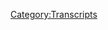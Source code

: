 {{DEFAULTSORT:
    #_TRANSCRIPT_0696:June 24, 2022
}}{{Transcript
    | title         = [[696: June 24, 2022]]
    | caption       = [https://knowledgefight.libsyn.com/696-june-24-2022 Listen to this episode on Libsyn]
    | episodeNumber = [[696: June 24, 2022|696]]
    | length        = 01:49:15
}}

{{MessageBox
    | header     = Warning: Bot Generated Content
    | text       = This transcript was automatically generated by transcription software and likely contains many mistakes and misattributions. Please check the audio for definitive quotes, attribution, and context.
    | image      = N3yvass4myg91.webp
    | imagewidth = 50px
    | id         = warning
}}

{{TranscriptBlock
    | name      = Unknown Speaker
    | timestamp = 00:00:00.000
    | text      = N-N-N-N-N-N-N-Knowledge Fight
}}

{{TranscriptBlock
    | name      = Unknown Speaker
    | timestamp = 00:00:12.960
    | text      = Dan and Jordan, I am sweating.
}}

{{TranscriptBlock
    | name      = Unknown Speaker
    | timestamp = 00:00:19.600
    | text      = Knowledgefight.com, it's time to pray.
}}

{{TranscriptBlock
    | name      = Unknown Speaker
    | timestamp = 00:00:21.399
    | text      = I have great respect for knowledgefight, knowledgefight.
}}

{{TranscriptBlock
    | name      = Unknown Speaker
    | timestamp = 00:00:25.199
    | text      = I'm sick of them posing as if they're the good guys, saying we are the bad guys.
}}

{{TranscriptBlock
    | name      = Unknown Speaker
    | timestamp = 00:00:29.359
    | text      = We are the best and we want knowledgefight.
}}

{{TranscriptBlock
    | name      = Unknown Speaker
    | timestamp = 00:00:33.679
    | text      = Dan and Jordan, knowledgefight.
}}

{{TranscriptBlock
    | name      = Unknown Speaker
    | timestamp = 00:00:36.479
    | text      = We are the best and we want knowledgefight.
}}

{{TranscriptBlock
    | name      = Unknown Speaker
    | timestamp = 00:00:43.960
    | text      = I need money.
}}

{{TranscriptBlock
    | name      = Unknown Speaker
    | timestamp = 00:00:46.280
    | text      = Andy and Kansas, it's time to pray.
}}

{{TranscriptBlock
    | name      = Unknown Speaker
    | timestamp = 00:00:48.960
    | text      = Andy and Kansas, you're on the earth, thanks for holding.
}}

{{TranscriptBlock
    | name      = Unknown Speaker
    | timestamp = 00:00:55.560
    | text      = at knowledgefight.com, I love you.
}}

{{TranscriptBlock
    | name      = Unknown Speaker
    | timestamp = 00:00:59.159
    | text      = Hey everybody, welcome back to Knowledge Fight,
}}

{{TranscriptBlock
    | name      = Unknown Speaker
    | timestamp = 00:01:00.920
    | text      = I'm Dan.
}}

{{TranscriptBlock
    | name      = Unknown Speaker
    | timestamp = 00:01:01.759
    | text      = I'm Jordan.
}}

{{TranscriptBlock
    | name      = Unknown Speaker
    | timestamp = 00:01:02.579
    | text      = We're a couple dudes, like to sit around,
}}

{{TranscriptBlock
    | name      = Unknown Speaker
    | timestamp = 00:01:03.420
    | text      = worship at the altar of Selene
}}

{{TranscriptBlock
    | name      = Unknown Speaker
    | timestamp = 00:01:04.659
    | text      = and talk a little bit about Alex Jones.
}}

{{TranscriptBlock
    | name      = Unknown Speaker
    | timestamp = 00:01:06.640
    | text      = Oh indeed we are, Dan.
}}

{{TranscriptBlock
    | name      = Unknown Speaker
    | timestamp = 00:01:08.280
    | text      = Jordan.
}}

{{TranscriptBlock
    | name      = Unknown Speaker
    | timestamp = 00:01:09.120
    | text      = Dan, quick question for you.
}}

{{TranscriptBlock
    | name      = Unknown Speaker
    | timestamp = 00:01:10.319
    | text      = What's up?
}}

{{TranscriptBlock
    | name      = Unknown Speaker
    | timestamp = 00:01:11.159
    | text      = What's your bright spot today?
}}

{{TranscriptBlock
    | name      = Unknown Speaker
    | timestamp = 00:01:11.980
    | text      = Why don't you go first?
}}

{{TranscriptBlock
    | name      = Unknown Speaker
    | timestamp = 00:01:12.920
    | text      = My bright spot, Dan, is it is the beginning today
}}

{{TranscriptBlock
    | name      = Unknown Speaker
    | timestamp = 00:01:15.959
    | text      = as we speak of Summer Games Done Quick.
}}

{{TranscriptBlock
    | name      = Unknown Speaker
    | timestamp = 00:01:18.560
    | text      = Oh.
}}

{{TranscriptBlock
    | name      = Unknown Speaker
    | timestamp = 00:01:19.400
    | text      = And it is the first time they have been
}}

{{TranscriptBlock
    | name      = Unknown Speaker
    | timestamp = 00:01:20.939
    | text      = in a live grouping situation,
}}

{{TranscriptBlock
    | name      = Unknown Speaker
    | timestamp = 00:01:24.599
    | text      = that's how I, in a conference center or whatever it is,
}}

{{TranscriptBlock
    | name      = Unknown Speaker
    | timestamp = 00:01:27.400
    | text      = with a real audience, since the,
}}

{{TranscriptBlock
    | name      = Unknown Speaker
    | timestamp = 00:01:30.959
    | text      = you remember the thing.
}}

{{TranscriptBlock
    | name      = Unknown Speaker
    | timestamp = 00:01:31.799
    | text      = The thing.
}}

{{TranscriptBlock
    | name      = Unknown Speaker
    | timestamp = 00:01:32.640
    | text      = The thing that happened.
}}

{{TranscriptBlock
    | name      = Unknown Speaker
    | timestamp = 00:01:33.459
    | text      = Yeah, yeah.
}}

{{TranscriptBlock
    | name      = Unknown Speaker
    | timestamp = 00:01:34.299
    | text      = And yeah, I watched a little bit of it,
}}

{{TranscriptBlock
    | name      = Unknown Speaker
    | timestamp = 00:01:35.359
    | text      = it's fantastic to see.
}}

{{TranscriptBlock
    | name      = Unknown Speaker
    | timestamp = 00:01:36.599
    | text      = A lot of people.
}}

{{TranscriptBlock
    | name      = Unknown Speaker
    | timestamp = 00:01:37.439
    | text      = It really is heartwarming.
}}

{{TranscriptBlock
    | name      = Unknown Speaker
    | timestamp = 00:01:38.280
    | text      = A lot of folks getting real excited about people
}}

{{TranscriptBlock
    | name      = Unknown Speaker
    | timestamp = 00:01:40.280
    | text      = hitting buttons at exactly the right time.
}}

{{TranscriptBlock
    | name      = Unknown Speaker
    | timestamp = 00:01:42.239
    | text      = Well, and it's for Doctors Without Borders.
}}

{{TranscriptBlock
    | name      = Unknown Speaker
    | timestamp = 00:01:44.200
    | text      = That is good.
}}

{{TranscriptBlock
    | name      = Unknown Speaker
    | timestamp = 00:01:45.040
    | text      = You know, that whole thing.
}}

{{TranscriptBlock
    | name      = Unknown Speaker
    | timestamp = 00:01:45.859
    | text      = People like that stuff, I've heard.
}}

{{TranscriptBlock
    | name      = Unknown Speaker
    | timestamp = 00:01:47.439
    | text      = I am blown away by, I mean,
}}

{{TranscriptBlock
    | name      = Unknown Speaker
    | timestamp = 00:01:50.799
    | text      = just even people who are good at video games.
}}

{{TranscriptBlock
    | name      = Unknown Speaker
    | timestamp = 00:01:52.840
    | text      = Yeah.
}}

{{TranscriptBlock
    | name      = Unknown Speaker
    | timestamp = 00:01:53.680
    | text      = I play a fair amount of video games,
}}

{{TranscriptBlock
    | name      = Unknown Speaker
    | timestamp = 00:01:55.000
    | text      = but I'm like, not that good at them.
}}

{{TranscriptBlock
    | name      = Unknown Speaker
    | timestamp = 00:01:57.980
    | text      = So people who are good worry me.
}}

{{TranscriptBlock
    | name      = Unknown Speaker
    | timestamp = 00:02:00.799
    | text      = And then people who are able to do those,
}}

{{TranscriptBlock
    | name      = Unknown Speaker
    | timestamp = 00:02:04.040
    | text      = like speed run games, it's like,
}}

{{TranscriptBlock
    | name      = Unknown Speaker
    | timestamp = 00:02:05.879
    | text      = it seems like that would take a long time of fucking up
}}

{{TranscriptBlock
    | name      = Unknown Speaker
    | timestamp = 00:02:09.840
    | text      = in order to get right.
}}

{{TranscriptBlock
    | name      = Unknown Speaker
    | timestamp = 00:02:11.039
    | text      = Yeah.
}}

{{TranscriptBlock
    | name      = Unknown Speaker
    | timestamp = 00:02:11.879
    | text      = And I look at that like someone
}}

{{TranscriptBlock
    | name      = Unknown Speaker
    | timestamp = 00:02:12.699
    | text      = who's really good at a magic trick.
}}

{{TranscriptBlock
    | name      = Unknown Speaker
    | timestamp = 00:02:13.960
    | text      = Right, right, right.
}}

{{TranscriptBlock
    | name      = Unknown Speaker
    | timestamp = 00:02:14.800
    | text      = I am very impressed, but you're obscuring a lot of stuff
}}

{{TranscriptBlock
    | name      = Unknown Speaker
    | timestamp = 00:02:19.199
    | text      = that you take behind the scenes.
}}

{{TranscriptBlock
    | name      = Unknown Speaker
    | timestamp = 00:02:20.520
    | text      = Right, right, right, right.
}}

{{TranscriptBlock
    | name      = Unknown Speaker
    | timestamp = 00:02:21.639
    | text      = A lot of time spent like screaming at a deck of cards.
}}

{{TranscriptBlock
    | name      = Unknown Speaker
    | timestamp = 00:02:25.199
    | text      = Well, I mean, I think what's fun about video games
}}

{{TranscriptBlock
    | name      = Unknown Speaker
    | timestamp = 00:02:27.759
    | text      = is you get to see it.
}}

{{TranscriptBlock
    | name      = Unknown Speaker
    | timestamp = 00:02:29.199
    | text      = And because you can play a video game,
}}

{{TranscriptBlock
    | name      = Unknown Speaker
    | timestamp = 00:02:31.099
    | text      = at least at a basic level, you know,
}}

{{TranscriptBlock
    | name      = Unknown Speaker
    | timestamp = 00:02:33.460
    | text      = you can really see how amazing they must be.
}}

{{TranscriptBlock
    | name      = Unknown Speaker
    | timestamp = 00:02:36.860
    | text      = The really good ones are.
}}

{{TranscriptBlock
    | name      = Unknown Speaker
    | timestamp = 00:02:37.960
    | text      = Yeah.
}}

{{TranscriptBlock
    | name      = Unknown Speaker
    | timestamp = 00:02:38.800
    | text      = Now imagine you can't even think about
}}

{{TranscriptBlock
    | name      = Unknown Speaker
    | timestamp = 00:02:41.400
    | text      = playing the saxophone.
}}

{{TranscriptBlock
    | name      = Unknown Speaker
    | timestamp = 00:02:42.639
    | text      = You've got no idea how to make your fingers do that shit.
}}

{{TranscriptBlock
    | name      = Unknown Speaker
    | timestamp = 00:02:45.439
    | text      = How the fuck do they do that?
}}

{{TranscriptBlock
    | name      = Unknown Speaker
    | timestamp = 00:02:46.819
    | text      = Right, and it's got a read.
}}

{{TranscriptBlock
    | name      = Unknown Speaker
    | timestamp = 00:02:48.199
    | text      = How do you put your mouth on that thing?
}}

{{TranscriptBlock
    | name      = Unknown Speaker
    | timestamp = 00:02:49.039
    | text      = Exactly, what is that in there?
}}

{{TranscriptBlock
    | name      = Unknown Speaker
    | timestamp = 00:02:49.879
    | text      = And there are some with two reads?
}}

{{TranscriptBlock
    | name      = Unknown Speaker
    | timestamp = 00:02:51.400
    | text      = What do you even do with the second one?
}}

{{TranscriptBlock
    | name      = Unknown Speaker
    | timestamp = 00:02:52.759
    | text      = It's a mess.
}}

{{TranscriptBlock
    | name      = Unknown Speaker
    | timestamp = 00:02:53.599
    | text      = You shove it up your butt?
}}

{{TranscriptBlock
    | name      = Unknown Speaker
    | timestamp = 00:02:54.419
    | text      = Yeah, I guess that is true.
}}

{{TranscriptBlock
    | name      = Unknown Speaker
    | timestamp = 00:02:55.840
    | text      = You can't even conceive of that difficulty
}}

{{TranscriptBlock
    | name      = Unknown Speaker
    | timestamp = 00:02:57.919
    | text      = where it can kind of be like, wow, I couldn't do that.
}}

{{TranscriptBlock
    | name      = Unknown Speaker
    | timestamp = 00:03:00.439
    | text      = It's relatable, yeah, yeah, yeah, it's fantastic.
}}

{{TranscriptBlock
    | name      = Unknown Speaker
    | timestamp = 00:03:02.560
    | text      = Yeah, I guess that's an indictment of our generation.
}}

{{TranscriptBlock
    | name      = Unknown Speaker
    | timestamp = 00:03:05.000
    | text      = Because none of us know how to play the goddamn saxophone.
}}

{{TranscriptBlock
    | name      = Unknown Speaker
    | timestamp = 00:03:08.439
    | text      = Yeah, and everyone can relate to video games.
}}

{{TranscriptBlock
    | name      = Unknown Speaker
    | timestamp = 00:03:10.520
    | text      = Yep.
}}

{{TranscriptBlock
    | name      = Unknown Speaker
    | timestamp = 00:03:11.360
    | text      = So Jordan, today my bright spot is, you know,
}}

{{TranscriptBlock
    | name      = Unknown Speaker
    | timestamp = 00:03:14.560
    | text      = it's the dreamy, creamy summer.
}}

{{TranscriptBlock
    | name      = Unknown Speaker
    | timestamp = 00:03:15.719
    | text      = Oh indeed.
}}

{{TranscriptBlock
    | name      = Unknown Speaker
    | timestamp = 00:03:16.560
    | text      = Everyone knows this.
}}

{{TranscriptBlock
    | name      = Unknown Speaker
    | timestamp = 00:03:17.560
    | text      = It has taken the world by storm.
}}

{{TranscriptBlock
    | name      = Unknown Speaker
    | timestamp = 00:03:18.840
    | text      = Absolutely.
}}

{{TranscriptBlock
    | name      = Unknown Speaker
    | timestamp = 00:03:20.240
    | text      = Since the beginning of this, and you know,
}}

{{TranscriptBlock
    | name      = Unknown Speaker
    | timestamp = 00:03:22.000
    | text      = we've had conversations about this privately,
}}

{{TranscriptBlock
    | name      = Unknown Speaker
    | timestamp = 00:03:25.319
    | text      = I have wanted to find a way to make it mean a little bit more
}}

{{TranscriptBlock
    | name      = Unknown Speaker
    | timestamp = 00:03:29.840
    | text      = than just me eating ice cream.
}}

{{TranscriptBlock
    | name      = Unknown Speaker
    | timestamp = 00:03:31.280
    | text      = Right, right, right, right.
}}

{{TranscriptBlock
    | name      = Unknown Speaker
    | timestamp = 00:03:32.560
    | text      = There was an idea that I had of each month of the dreamy,
}}

{{TranscriptBlock
    | name      = Unknown Speaker
    | timestamp = 00:03:37.759
    | text      = creamy summer, we would support a charity of some sort.
}}

{{TranscriptBlock
    | name      = Unknown Speaker
    | timestamp = 00:03:41.439
    | text      = Tally it up, something like that.
}}

{{TranscriptBlock
    | name      = Unknown Speaker
    | timestamp = 00:03:42.840
    | text      = Yeah, and you know, I think that things kept happening.
}}

{{TranscriptBlock
    | name      = Unknown Speaker
    | timestamp = 00:03:47.080
    | text      = And it kept being like, well, this
}}

{{TranscriptBlock
    | name      = Unknown Speaker
    | timestamp = 00:03:49.080
    | text      = is what we should support.
}}

{{TranscriptBlock
    | name      = Unknown Speaker
    | timestamp = 00:03:50.280
    | text      = This is, you know, it just was overwhelming.
}}

{{TranscriptBlock
    | name      = Unknown Speaker
    | timestamp = 00:03:53.680
    | text      = And everything, you know, things kept happening.
}}

{{TranscriptBlock
    | name      = Unknown Speaker
    | timestamp = 00:03:55.879
    | text      = Yeah, no, the first time we talked about it
}}

{{TranscriptBlock
    | name      = Unknown Speaker
    | timestamp = 00:03:59.120
    | text      = was like two, what, three days before we were going
}}

{{TranscriptBlock
    | name      = Unknown Speaker
    | timestamp = 00:04:02.639
    | text      = to go to Austin for the trial.
}}

{{TranscriptBlock
    | name      = Unknown Speaker
    | timestamp = 00:04:04.400
    | text      = Probably.
}}

{{TranscriptBlock
    | name      = Unknown Speaker
    | timestamp = 00:04:04.879
    | text      = So then that whole thing happened.
}}

{{TranscriptBlock
    | name      = Unknown Speaker
    | timestamp = 00:04:06.719
    | text      = And it's just ever since then, it's
}}

{{TranscriptBlock
    | name      = Unknown Speaker
    | timestamp = 00:04:08.360
    | text      = been one fucking thing after another.
}}

{{TranscriptBlock
    | name      = Unknown Speaker
    | timestamp = 00:04:10.080
    | text      = Yes.
}}

{{TranscriptBlock
    | name      = Unknown Speaker
    | timestamp = 00:04:11.039
    | text      = And so finally, I decided to make a move on this.
}}

{{TranscriptBlock
    | name      = Unknown Speaker
    | timestamp = 00:04:14.680
    | text      = And so what I have done is we've started a Kickstarter.
}}

{{TranscriptBlock
    | name      = Unknown Speaker
    | timestamp = 00:04:20.120
    | text      = Not Kickstarter.
}}

{{TranscriptBlock
    | name      = Unknown Speaker
    | timestamp = 00:04:20.839
    | text      = Kickstarter.
}}

{{TranscriptBlock
    | name      = Unknown Speaker
    | timestamp = 00:04:22.560
    | text      = If we get $10 billion, we'll solve world hunger.
}}

{{TranscriptBlock
    | name      = Unknown Speaker
    | timestamp = 00:04:26.959
    | text      = There's a GoFundMe.
}}

{{TranscriptBlock
    | name      = Unknown Speaker
    | timestamp = 00:04:28.720
    | text      = They allow you to set up fundraisers
}}

{{TranscriptBlock
    | name      = Unknown Speaker
    | timestamp = 00:04:31.879
    | text      = for a charity of your choice.
}}

{{TranscriptBlock
    | name      = Unknown Speaker
    | timestamp = 00:04:34.279
    | text      = And there is a charity called Apiary
}}

{{TranscriptBlock
    | name      = Unknown Speaker
    | timestamp = 00:04:37.079
    | text      = that is involved with logistical and practical support
}}

{{TranscriptBlock
    | name      = Unknown Speaker
    | timestamp = 00:04:40.519
    | text      = for people who are looking for reproductive care.
}}

{{TranscriptBlock
    | name      = Unknown Speaker
    | timestamp = 00:04:43.199
    | text      = And so what I have decided to do is set up a Dreamy Creamy
}}

{{TranscriptBlock
    | name      = Unknown Speaker
    | timestamp = 00:04:46.759
    | text      = Summer fundraiser that you can find.
}}

{{TranscriptBlock
    | name      = Unknown Speaker
    | timestamp = 00:04:49.319
    | text      = I think if you just search GoFundMe.com slash Dreamy
}}

{{TranscriptBlock
    | name      = Unknown Speaker
    | timestamp = 00:04:52.319
    | text      = Creamy Summer, I think it should come up.
}}

{{TranscriptBlock
    | name      = Unknown Speaker
    | timestamp = 00:04:54.360
    | text      = That's what I've changed the name to.
}}

{{TranscriptBlock
    | name      = Unknown Speaker
    | timestamp = 00:04:55.879
    | text      = It's worth it.
}}

{{TranscriptBlock
    | name      = Unknown Speaker
    | timestamp = 00:04:57.360
    | text      = We'll put a link, obviously, on the episode.
}}

{{TranscriptBlock
    | name      = Unknown Speaker
    | timestamp = 00:05:01.240
    | text      = But yeah, it's, I don't know.
}}

{{TranscriptBlock
    | name      = Unknown Speaker
    | timestamp = 00:05:04.839
    | text      = I'm trying to make some positive out of me being a glutton.
}}

{{TranscriptBlock
    | name      = Unknown Speaker
    | timestamp = 00:05:07.639
    | text      = Join in if you want or not or give or don't.
}}

{{TranscriptBlock
    | name      = Unknown Speaker
    | timestamp = 00:05:11.279
    | text      = But that's how we're going to do it.
}}

{{TranscriptBlock
    | name      = Unknown Speaker
    | timestamp = 00:05:12.720
    | text      = Yeah.
}}

{{TranscriptBlock
    | name      = Unknown Speaker
    | timestamp = 00:05:13.680
    | text      = So that's our plan.
}}

{{TranscriptBlock
    | name      = Unknown Speaker
    | timestamp = 00:05:14.920
    | text      = That's my bright spot is hopefully helping a little.
}}

{{TranscriptBlock
    | name      = Unknown Speaker
    | timestamp = 00:05:18.879
    | text      = Oh, yeah.
}}

{{TranscriptBlock
    | name      = Unknown Speaker
    | timestamp = 00:05:19.639
    | text      = So Jordan.
}}

{{TranscriptBlock
    | name      = Unknown Speaker
    | timestamp = 00:05:21.000
    | text      = Yes, Dan.
}}

{{TranscriptBlock
    | name      = Unknown Speaker
    | timestamp = 00:05:22.720
    | text      = Today.
}}

{{TranscriptBlock
    | name      = Unknown Speaker
    | timestamp = 00:05:23.399
    | text      = Yeah.
}}

{{TranscriptBlock
    | name      = Unknown Speaker
    | timestamp = 00:05:24.079
    | text      = We've got an episode.
}}

{{TranscriptBlock
    | name      = Unknown Speaker
    | timestamp = 00:05:25.000
    | text      = Oh, boy.
}}

{{TranscriptBlock
    | name      = Unknown Speaker
    | timestamp = 00:05:25.600
    | text      = Yeah.
}}

{{TranscriptBlock
    | name      = Unknown Speaker
    | timestamp = 00:05:26.240
    | text      = Do we?
}}

{{TranscriptBlock
    | name      = Unknown Speaker
    | timestamp = 00:05:26.839
    | text      = Yeah, we do.
}}

{{TranscriptBlock
    | name      = Unknown Speaker
    | timestamp = 00:05:28.079
    | text      = Like on purpose?
}}

{{TranscriptBlock
    | name      = Unknown Speaker
    | timestamp = 00:05:29.160
    | text      = Oh, boy.
}}

{{TranscriptBlock
    | name      = Unknown Speaker
    | timestamp = 00:05:29.959
    | text      = It's an accident.
}}

{{TranscriptBlock
    | name      = Unknown Speaker
    | timestamp = 00:05:30.680
    | text      = Oh, boy.
}}

{{TranscriptBlock
    | name      = Unknown Speaker
    | timestamp = 00:05:31.800
    | text      = Don't mean to do this.
}}

{{TranscriptBlock
    | name      = Unknown Speaker
    | timestamp = 00:05:32.680
    | text      = Yeah.
}}

{{TranscriptBlock
    | name      = Unknown Speaker
    | timestamp = 00:05:33.439
    | text      = Today we're going over June 24, 2022, also known as What A Day.
}}

{{TranscriptBlock
    | name      = Unknown Speaker
    | timestamp = 00:05:39.439
    | text      = D-Day.
}}

{{TranscriptBlock
    | name      = Unknown Speaker
    | timestamp = 00:05:40.360
    | text      = What A Day.
}}

{{TranscriptBlock
    | name      = Unknown Speaker
    | timestamp = 00:05:41.279
    | text      = How do you want to put a day like that?
}}

{{TranscriptBlock
    | name      = Unknown Speaker
    | timestamp = 00:05:44.079
    | text      = Of course, that is the day that learned that it was official
}}

{{TranscriptBlock
    | name      = Unknown Speaker
    | timestamp = 00:05:48.800
    | text      = that the Supreme Court was overturning Roe versus Wade.
}}

{{TranscriptBlock
    | name      = Unknown Speaker
    | timestamp = 00:05:52.360
    | text      = And then in the evening, Q came back.
}}

{{TranscriptBlock
    | name      = Unknown Speaker
    | timestamp = 00:05:54.879
    | text      = Yep.
}}

{{TranscriptBlock
    | name      = Unknown Speaker
    | timestamp = 00:05:55.360
    | text      = Yep.
}}

{{TranscriptBlock
    | name      = Unknown Speaker
    | timestamp = 00:05:56.079
    | text      = That second part will not factor into this episode
}}

{{TranscriptBlock
    | name      = Unknown Speaker
    | timestamp = 00:05:58.879
    | text      = because it was after Alex was on air.
}}

{{TranscriptBlock
    | name      = Unknown Speaker
    | timestamp = 00:06:00.759
    | text      = That's good.
}}

{{TranscriptBlock
    | name      = Unknown Speaker
    | timestamp = 00:06:01.560
    | text      = But yeah, today we have Alex's immediate response to the news
}}

{{TranscriptBlock
    | name      = Unknown Speaker
    | timestamp = 00:06:05.879
    | text      = that Roe had been overturned.
}}

{{TranscriptBlock
    | name      = Unknown Speaker
    | timestamp = 00:06:07.519
    | text      = Yeah.
}}

{{TranscriptBlock
    | name      = Unknown Speaker
    | timestamp = 00:06:08.000
    | text      = I think a lot of people might expect something
}}

{{TranscriptBlock
    | name      = Unknown Speaker
    | timestamp = 00:06:11.480
    | text      = a little different than what actually happens.
}}

{{TranscriptBlock
    | name      = Unknown Speaker
    | timestamp = 00:06:15.079
    | text      = I mean, I think people might expect a, I don't know,
}}

{{TranscriptBlock
    | name      = Unknown Speaker
    | timestamp = 00:06:19.399
    | text      = ticker tape parade.
}}

{{TranscriptBlock
    | name      = Unknown Speaker
    | timestamp = 00:06:20.720
    | text      = Right.
}}

{{TranscriptBlock
    | name      = Unknown Speaker
    | timestamp = 00:06:21.439
    | text      = Like a big celebration.
}}

{{TranscriptBlock
    | name      = Unknown Speaker
    | timestamp = 00:06:22.560
    | text      = Yeah, totally.
}}

{{TranscriptBlock
    | name      = Unknown Speaker
    | timestamp = 00:06:23.319
    | text      = Like a three hour long remix of You Belong to the City.
}}

{{TranscriptBlock
    | name      = Unknown Speaker
    | timestamp = 00:06:27.199
    | text      = Absolutely.
}}

{{TranscriptBlock
    | name      = Unknown Speaker
    | timestamp = 00:06:28.000
    | text      = That he just says apocalyptic things over for three hours.
}}

{{TranscriptBlock
    | name      = Unknown Speaker
    | timestamp = 00:06:31.279
    | text      = You would think that that's probably what would happen,
}}

{{TranscriptBlock
    | name      = Unknown Speaker
    | timestamp = 00:06:33.639
    | text      = but it's a little bit different.
}}

{{TranscriptBlock
    | name      = Unknown Speaker
    | timestamp = 00:06:35.079
    | text      = And I think some of it's interesting, some of it's
}}

{{TranscriptBlock
    | name      = Unknown Speaker
    | timestamp = 00:06:37.439
    | text      = not, and we'll get into it here in a moment.
}}

{{TranscriptBlock
    | name      = Unknown Speaker
    | timestamp = 00:06:39.920
    | text      = But first, let's say hello to some folks who
}}

{{TranscriptBlock
    | name      = Unknown Speaker
    | timestamp = 00:06:42.279
    | text      = signed up in our walks.
}}

{{TranscriptBlock
    | name      = Unknown Speaker
    | timestamp = 00:06:43.720
    | text      = Oh, that's a great idea.
}}

{{TranscriptBlock
    | name      = Unknown Speaker
    | timestamp = 00:06:44.680
    | text      = So first, sorry for missing the wedding, den dog and trad wife.
}}

{{TranscriptBlock
    | name      = Unknown Speaker
    | timestamp = 00:06:47.879
    | text      = Thank you so much.
}}

{{TranscriptBlock
    | name      = Unknown Speaker
    | timestamp = 00:06:48.600
    | text      = You are now a policy wonk.
}}

{{TranscriptBlock
    | name      = Unknown Speaker
    | timestamp = 00:06:49.879
    | text      = I'm a policy wonk.
}}

{{TranscriptBlock
    | name      = Unknown Speaker
    | timestamp = 00:06:50.759
    | text      = Thank you very much.
}}

{{TranscriptBlock
    | name      = Unknown Speaker
    | timestamp = 00:06:51.600
    | text      = Thank you.
}}

{{TranscriptBlock
    | name      = Unknown Speaker
    | timestamp = 00:06:52.120
    | text      = Next, Volonius Monk, a friar with a prior.
}}

{{TranscriptBlock
    | name      = Unknown Speaker
    | timestamp = 00:06:54.560
    | text      = Thank you so much.
}}

{{TranscriptBlock
    | name      = Unknown Speaker
    | timestamp = 00:06:55.360
    | text      = You are now a policy wonk.
}}

{{TranscriptBlock
    | name      = Unknown Speaker
    | timestamp = 00:06:56.600
    | text      = I'm a policy wonk.
}}

{{TranscriptBlock
    | name      = Unknown Speaker
    | timestamp = 00:06:57.480
    | text      = Thank you very much.
}}

{{TranscriptBlock
    | name      = Unknown Speaker
    | timestamp = 00:06:58.360
    | text      = Next, not mad at accounting.
}}

{{TranscriptBlock
    | name      = Unknown Speaker
    | timestamp = 00:07:00.240
    | text      = Thank you so much.
}}

{{TranscriptBlock
    | name      = Unknown Speaker
    | timestamp = 00:07:00.959
    | text      = You are now a policy wonk.
}}

{{TranscriptBlock
    | name      = Unknown Speaker
    | timestamp = 00:07:02.319
    | text      = I'm a policy wonk.
}}

{{TranscriptBlock
    | name      = Unknown Speaker
    | timestamp = 00:07:03.120
    | text      = Thank you very much.
}}

{{TranscriptBlock
    | name      = Unknown Speaker
    | timestamp = 00:07:04.519
    | text      = And Veronica, future corporate representative.
}}

{{TranscriptBlock
    | name      = Unknown Speaker
    | timestamp = 00:07:07.199
    | text      = Thank you so much.
}}

{{TranscriptBlock
    | name      = Unknown Speaker
    | timestamp = 00:07:07.959
    | text      = You are now a policy wonk.
}}

{{TranscriptBlock
    | name      = Unknown Speaker
    | timestamp = 00:07:08.959
    | text      = I'm a policy wonk.
}}

{{TranscriptBlock
    | name      = Unknown Speaker
    | timestamp = 00:07:09.839
    | text      = Thank you very much.
}}

{{TranscriptBlock
    | name      = Unknown Speaker
    | timestamp = 00:07:11.040
    | text      = And we've got a couple of technocrats here, Jordan.
}}

{{TranscriptBlock
    | name      = Unknown Speaker
    | timestamp = 00:07:13.399
    | text      = So first, I got to make an apology on this one too.
}}

{{TranscriptBlock
    | name      = Unknown Speaker
    | timestamp = 00:07:17.639
    | text      = We're a little bit late.
}}

{{TranscriptBlock
    | name      = Unknown Speaker
    | timestamp = 00:07:18.879
    | text      = Maybe two weeks late or so.
}}

{{TranscriptBlock
    | name      = Unknown Speaker
    | timestamp = 00:07:20.839
    | text      = But anyway, Emma, Charlie wanted to wish you a happy birthday.
}}

{{TranscriptBlock
    | name      = Unknown Speaker
    | timestamp = 00:07:26.160
    | text      = I was hoping it wasn't a proposal.
}}

{{TranscriptBlock
    | name      = Unknown Speaker
    | timestamp = 00:07:27.600
    | text      = If anybody tries a proposal, good fucking luck.
}}

{{TranscriptBlock
    | name      = Unknown Speaker
    | timestamp = 00:07:30.079
    | text      = No, I don't think I want to be involved
}}

{{TranscriptBlock
    | name      = Unknown Speaker
    | timestamp = 00:07:32.480
    | text      = in any of those sorts of wonks.
}}

{{TranscriptBlock
    | name      = Unknown Speaker
    | timestamp = 00:07:33.839
    | text      = Not a chance, not a chance.
}}

{{TranscriptBlock
    | name      = Unknown Speaker
    | timestamp = 00:07:35.680
    | text      = But happy birthday.
}}

{{TranscriptBlock
    | name      = Unknown Speaker
    | timestamp = 00:07:36.600
    | text      = Your birthday was on the 12th, and Charlie wanted
}}

{{TranscriptBlock
    | name      = Unknown Speaker
    | timestamp = 00:07:38.199
    | text      = to wish you a happy birthday.
}}

{{TranscriptBlock
    | name      = Unknown Speaker
    | timestamp = 00:07:39.519
    | text      = So belatedly.
}}

{{TranscriptBlock
    | name      = Unknown Speaker
    | timestamp = 00:07:40.600
    | text      = We wish you too.
}}

{{TranscriptBlock
    | name      = Unknown Speaker
    | timestamp = 00:07:42.079
    | text      = And objection form.
}}

{{TranscriptBlock
    | name      = Unknown Speaker
    | timestamp = 00:07:44.279
    | text      = I did exactly what Jordan directed me not to do
}}

{{TranscriptBlock
    | name      = Unknown Speaker
    | timestamp = 00:07:46.560
    | text      = and binge listened, sometimes even fell asleep to it.
}}

{{TranscriptBlock
    | name      = Unknown Speaker
    | timestamp = 00:07:49.800
    | text      = I am the Shmeevasaurus Rex.
}}

{{TranscriptBlock
    | name      = Unknown Speaker
    | timestamp = 00:07:51.839
    | text      = Thank you so much.
}}

{{TranscriptBlock
    | name      = Unknown Speaker
    | timestamp = 00:07:52.759
    | text      = You are now a technocrat.
}}

{{TranscriptBlock
    | name      = Unknown Speaker
    | timestamp = 00:07:54.120
    | text      = I'm a policy wonk.
}}

{{TranscriptBlock
    | name      = Unknown Speaker
    | timestamp = 00:07:55.199
    | text      = I have risen above my enemies.
}}

{{TranscriptBlock
    | name      = Unknown Speaker
    | timestamp = 00:07:58.560
    | text      = I might quit tomorrow, actually.
}}

{{TranscriptBlock
    | name      = Unknown Speaker
    | timestamp = 00:08:00.240
    | text      = I'm just going to take a little break now.
}}

{{TranscriptBlock
    | name      = Unknown Speaker
    | timestamp = 00:08:02.680
    | text      = A little breaky for me.
}}

{{TranscriptBlock
    | name      = Unknown Speaker
    | timestamp = 00:08:06.279
    | text      = And then we're going to come back,
}}

{{TranscriptBlock
    | name      = Unknown Speaker
    | timestamp = 00:08:09.800
    | text      = and I'm going to start the show over.
}}

{{TranscriptBlock
    | name      = Unknown Speaker
    | timestamp = 00:08:11.879
    | text      = But I'm the devil.
}}

{{TranscriptBlock
    | name      = Unknown Speaker
    | timestamp = 00:08:12.720
    | text      = I got to be taken over here.
}}

{{TranscriptBlock
    | name      = Unknown Speaker
    | timestamp = 00:08:13.879
    | text      = I'm getting all this blah, blah, blah.
}}

{{TranscriptBlock
    | name      = Unknown Speaker
    | timestamp = 00:08:15.920
    | text      = Fuck you.
}}

{{TranscriptBlock
    | name      = Unknown Speaker
    | timestamp = 00:08:17.319
    | text      = Fuck you.
}}

{{TranscriptBlock
    | name      = Unknown Speaker
    | timestamp = 00:08:18.279
    | text      = I got plenty of words for you, but at the end of the day,
}}

{{TranscriptBlock
    | name      = Unknown Speaker
    | timestamp = 00:08:20.839
    | text      = fuck you and your New World Order,
}}

{{TranscriptBlock
    | name      = Unknown Speaker
    | timestamp = 00:08:22.920
    | text      = and fuck the horse you rode in on, and all your shit.
}}

{{TranscriptBlock
    | name      = Unknown Speaker
    | timestamp = 00:08:26.680
    | text      = Maybe today should be my last broadcast.
}}

{{TranscriptBlock
    | name      = Unknown Speaker
    | timestamp = 00:08:28.800
    | text      = Maybe I'll just be gone a month, maybe five years.
}}

{{TranscriptBlock
    | name      = Unknown Speaker
    | timestamp = 00:08:32.200
    | text      = Maybe I'll walk out of here tomorrow,
}}

{{TranscriptBlock
    | name      = Unknown Speaker
    | timestamp = 00:08:34.039
    | text      = and you never see me again.
}}

{{TranscriptBlock
    | name      = Unknown Speaker
    | timestamp = 00:08:36.240
    | text      = That's really what I want to do.
}}

{{TranscriptBlock
    | name      = Unknown Speaker
    | timestamp = 00:08:38.519
    | text      = I never want to come back here again.
}}

{{TranscriptBlock
    | name      = Unknown Speaker
    | timestamp = 00:08:40.120
    | text      = I apologize to the crew and the listeners
}}

{{TranscriptBlock
    | name      = Unknown Speaker
    | timestamp = 00:08:42.600
    | text      = yesterday that I was legitimately
}}

{{TranscriptBlock
    | name      = Unknown Speaker
    | timestamp = 00:08:44.919
    | text      = having breakdowns on air.
}}

{{TranscriptBlock
    | name      = Unknown Speaker
    | timestamp = 00:08:47.480
    | text      = I'll be better tomorrow.
}}

{{TranscriptBlock
    | name      = Unknown Speaker
    | timestamp = 00:08:48.559
    | text      = He's not.
}}

{{TranscriptBlock
    | name      = Unknown Speaker
    | timestamp = 00:08:50.399
    | text      = Nothing is good today.
}}

{{TranscriptBlock
    | name      = Unknown Speaker
    | timestamp = 00:08:52.200
    | text      = Things are bad.
}}

{{TranscriptBlock
    | name      = Unknown Speaker
    | timestamp = 00:08:53.360
    | text      = Alex sucks.
}}

{{TranscriptBlock
    | name      = Unknown Speaker
    | timestamp = 00:08:54.080
    | text      = Yep.
}}

{{TranscriptBlock
    | name      = Unknown Speaker
    | timestamp = 00:08:54.840
    | text      = So we start off the episode.
}}

{{TranscriptBlock
    | name      = Unknown Speaker
    | timestamp = 00:08:56.519
    | text      = OK.
}}

{{TranscriptBlock
    | name      = Unknown Speaker
    | timestamp = 00:08:57.000
    | text      = And Alex comes in with music that I don't know.
}}

{{TranscriptBlock
    | name      = Unknown Speaker
    | timestamp = 00:08:59.679
    | text      = I wouldn't say that he's never played this.
}}

{{TranscriptBlock
    | name      = Unknown Speaker
    | timestamp = 00:09:01.840
    | text      = I'm not sure, but it's definitely not a normal song.
}}

{{TranscriptBlock
    | name      = Unknown Speaker
    | timestamp = 00:09:05.559
    | text      = The Way by Fastball?
}}

{{TranscriptBlock
    | name      = Unknown Speaker
    | timestamp = 00:09:06.960
    | text      = No.
}}

{{TranscriptBlock
    | name      = Unknown Speaker
    | timestamp = 00:09:08.039
    | text      = It's an in excess song.
}}

{{TranscriptBlock
    | name      = Unknown Speaker
    | timestamp = 00:09:09.759
    | text      = OK, that's somehow even more weird.
}}

{{TranscriptBlock
    | name      = Unknown Speaker
    | timestamp = 00:09:12.360
    | text      = Yeah, and especially for like, he
}}

{{TranscriptBlock
    | name      = Unknown Speaker
    | timestamp = 00:09:15.080
    | text      = has a pretty short list of the beginning
}}

{{TranscriptBlock
    | name      = Unknown Speaker
    | timestamp = 00:09:17.440
    | text      = of the show bumper music.
}}

{{TranscriptBlock
    | name      = Unknown Speaker
    | timestamp = 00:09:19.120
    | text      = So this is a little bit weird.
}}

{{TranscriptBlock
    | name      = Unknown Speaker
    | timestamp = 00:09:20.440
    | text      = The vibe is just off.
}}

{{TranscriptBlock
    | name      = Unknown Speaker
    | timestamp = 00:09:22.039
    | text      = The Way by Fastball?
}}

{{TranscriptBlock
    | name      = Unknown Speaker
    | timestamp = 00:09:36.919
    | text      = What?
}}

{{TranscriptBlock
    | name      = Unknown Speaker
    | timestamp = 00:09:37.440
    | text      = The Way by Fastball?
}}

{{TranscriptBlock
    | name      = Unknown Speaker
    | timestamp = 00:09:45.200
    | text      = Oh, they're scared.
}}

{{TranscriptBlock
    | name      = Unknown Speaker
    | timestamp = 00:09:47.960
    | text      = Freedom is rising.
}}

{{TranscriptBlock
    | name      = Unknown Speaker
    | timestamp = 00:09:49.240
    | text      = Pro-human intention is increasing.
}}

{{TranscriptBlock
    | name      = Unknown Speaker
    | timestamp = 00:09:55.039
    | text      = Humanity is awakening from their coma.
}}

{{TranscriptBlock
    | name      = Unknown Speaker
    | timestamp = 00:09:59.159
    | text      = And those that love death are in a violent panic.
}}

{{TranscriptBlock
    | name      = Unknown Speaker
    | timestamp = 00:10:23.919
    | text      = So what's happened here on this Historic Friday edition?
}}

{{TranscriptBlock
    | name      = Unknown Speaker
    | timestamp = 00:10:26.919
    | text      = I don't know.
}}

{{TranscriptBlock
    | name      = Unknown Speaker
    | timestamp = 00:10:27.519
    | text      = Are you trying to DJ a prom?
}}

{{TranscriptBlock
    | name      = Unknown Speaker
    | timestamp = 00:10:29.240
    | text      = What the fuck just happened?
}}

{{TranscriptBlock
    | name      = Unknown Speaker
    | timestamp = 00:10:30.960
    | text      = Why am I angry already at the song?
}}

{{TranscriptBlock
    | name      = Unknown Speaker
    | timestamp = 00:10:33.879
    | text      = It's very strange.
}}

{{TranscriptBlock
    | name      = Unknown Speaker
    | timestamp = 00:10:35.480
    | text      = God damn.
}}

{{TranscriptBlock
    | name      = Unknown Speaker
    | timestamp = 00:10:36.360
    | text      = What the shit was that slow dance ass bullshit?
}}

{{TranscriptBlock
    | name      = Unknown Speaker
    | timestamp = 00:10:38.960
    | text      = What is happening?
}}

{{TranscriptBlock
    | name      = Unknown Speaker
    | timestamp = 00:10:39.759
    | text      = That is a notable vibe shift.
}}

{{TranscriptBlock
    | name      = Unknown Speaker
    | timestamp = 00:10:42.840
    | text      = Wow.
}}

{{TranscriptBlock
    | name      = Unknown Speaker
    | timestamp = 00:10:43.519
    | text      = But it's not what you would expect.
}}

{{TranscriptBlock
    | name      = Unknown Speaker
    | timestamp = 00:10:45.080
    | text      = You would expect some kind of like celebrate
}}

{{TranscriptBlock
    | name      = Unknown Speaker
    | timestamp = 00:10:47.720
    | text      = good times to come.
}}

{{TranscriptBlock
    | name      = Unknown Speaker
    | timestamp = 00:10:49.320
    | text      = Yeah, yeah, yeah.
}}

{{TranscriptBlock
    | name      = Unknown Speaker
    | timestamp = 00:10:50.759
    | text      = Instead, someone learned how to play saxophone.
}}

{{TranscriptBlock
    | name      = Unknown Speaker
    | timestamp = 00:10:53.720
    | text      = Maybe he's a little wistful thinking
}}

{{TranscriptBlock
    | name      = Unknown Speaker
    | timestamp = 00:10:56.320
    | text      = about how if this were the case in his own life
}}

{{TranscriptBlock
    | name      = Unknown Speaker
    | timestamp = 00:11:00.159
    | text      = when he was younger, we would never
}}

{{TranscriptBlock
    | name      = Unknown Speaker
    | timestamp = 00:11:02.120
    | text      = have had to deal with any of his bullshit.
}}

{{TranscriptBlock
    | name      = Unknown Speaker
    | timestamp = 00:11:03.879
    | text      = Well, we'll get to that a little bit later.
}}

{{TranscriptBlock
    | name      = Unknown Speaker
    | timestamp = 00:11:05.639
    | text      = Oh, OK.
}}

{{TranscriptBlock
    | name      = Unknown Speaker
    | timestamp = 00:11:06.519
    | text      = In depth.
}}

{{TranscriptBlock
    | name      = Unknown Speaker
    | timestamp = 00:11:07.559
    | text      = I believe that.
}}

{{TranscriptBlock
    | name      = Unknown Speaker
    | timestamp = 00:11:09.000
    | text      = But before we do, we got to talk about why
}}

{{TranscriptBlock
    | name      = Unknown Speaker
    | timestamp = 00:11:11.320
    | text      = this is a big day for Alex.
}}

{{TranscriptBlock
    | name      = Unknown Speaker
    | timestamp = 00:11:14.000
    | text      = And here is him discussing the Supreme Court decision.
}}

{{TranscriptBlock
    | name      = Unknown Speaker
    | timestamp = 00:11:18.559
    | text      = So what's happened here on this Historic Friday edition?
}}

{{TranscriptBlock
    | name      = Unknown Speaker
    | timestamp = 00:11:22.360
    | text      = Why did the Supreme Court do the right thing
}}

{{TranscriptBlock
    | name      = Unknown Speaker
    | timestamp = 00:11:24.720
    | text      = and overturn Roe v. Wade just under the Constitution
}}

{{TranscriptBlock
    | name      = Unknown Speaker
    | timestamp = 00:11:28.279
    | text      = and kick it back to the states?
}}

{{TranscriptBlock
    | name      = Unknown Speaker
    | timestamp = 00:11:30.679
    | text      = Well, a lot of reasons.
}}

{{TranscriptBlock
    | name      = Unknown Speaker
    | timestamp = 00:11:32.440
    | text      = But the big one is that we have 3D modeling and 3D scans in HD
}}

{{TranscriptBlock
    | name      = Unknown Speaker
    | timestamp = 00:11:39.000
    | text      = for now 20 plus years of babies in the womb
}}

{{TranscriptBlock
    | name      = Unknown Speaker
    | timestamp = 00:11:43.360
    | text      = sucking their thumbs at even two, three months,
}}

{{TranscriptBlock
    | name      = Unknown Speaker
    | timestamp = 00:11:45.759
    | text      = playing, dancing, and we know that's a human.
}}

{{TranscriptBlock
    | name      = Unknown Speaker
    | timestamp = 00:11:49.240
    | text      = Dancing.
}}

{{TranscriptBlock
    | name      = Unknown Speaker
    | timestamp = 00:11:50.200
    | text      = And statistics show that, yeah, the baby boomers
}}

{{TranscriptBlock
    | name      = Unknown Speaker
    | timestamp = 00:11:52.799
    | text      = are still 50-50 pro-death.
}}

{{TranscriptBlock
    | name      = Unknown Speaker
    | timestamp = 00:11:55.200
    | text      = But below the age of 30, it's over 75% to 80% of people.
}}

{{TranscriptBlock
    | name      = Unknown Speaker
    | timestamp = 00:11:59.480
    | text      = And it's intensifying with the youngest generation
}}

{{TranscriptBlock
    | name      = Unknown Speaker
    | timestamp = 00:12:03.799
    | text      = waking up and being anti-abortion.
}}

{{TranscriptBlock
    | name      = Unknown Speaker
    | timestamp = 00:12:06.080
    | text      = So Alex's story about why the court overturned Roe v. Wade
}}

{{TranscriptBlock
    | name      = Unknown Speaker
    | timestamp = 00:12:08.879
    | text      = is absolute trash.
}}

{{TranscriptBlock
    | name      = Unknown Speaker
    | timestamp = 00:12:10.159
    | text      = They did not determine that fetuses are babies
}}

{{TranscriptBlock
    | name      = Unknown Speaker
    | timestamp = 00:12:12.399
    | text      = based on 3D modeling or whatever the fuck Alex is saying.
}}

{{TranscriptBlock
    | name      = Unknown Speaker
    | timestamp = 00:12:15.039
    | text      = Because if they did determine that,
}}

{{TranscriptBlock
    | name      = Unknown Speaker
    | timestamp = 00:12:16.639
    | text      = then they would have made a ruling that decided that states
}}

{{TranscriptBlock
    | name      = Unknown Speaker
    | timestamp = 00:12:19.080
    | text      = can just decide if they want to allow murder.
}}

{{TranscriptBlock
    | name      = Unknown Speaker
    | timestamp = 00:12:21.399
    | text      = And that isn't what they did.
}}

{{TranscriptBlock
    | name      = Unknown Speaker
    | timestamp = 00:12:22.600
    | text      = No, they didn't do that.
}}

{{TranscriptBlock
    | name      = Unknown Speaker
    | timestamp = 00:12:23.759
    | text      = This decision that they made is a flagrant violation
}}

{{TranscriptBlock
    | name      = Unknown Speaker
    | timestamp = 00:12:26.639
    | text      = of many people's rights.
}}

{{TranscriptBlock
    | name      = Unknown Speaker
    | timestamp = 00:12:28.080
    | text      = And there will be cases ad nauseum challenging abortion
}}

{{TranscriptBlock
    | name      = Unknown Speaker
    | timestamp = 00:12:33.799
    | text      = laws in various states.
}}

{{TranscriptBlock
    | name      = Unknown Speaker
    | timestamp = 00:12:36.080
    | text      = And I mean, we'll see.
}}

{{TranscriptBlock
    | name      = Unknown Speaker
    | timestamp = 00:12:37.639
    | text      = Everywhere.
}}

{{TranscriptBlock
    | name      = Unknown Speaker
    | timestamp = 00:12:38.399
    | text      = Yeah, on a number of basis, too.
}}

{{TranscriptBlock
    | name      = Unknown Speaker
    | timestamp = 00:12:41.440
    | text      = There is one that I was reading about from the Congregation
}}

{{TranscriptBlock
    | name      = Unknown Speaker
    | timestamp = 00:12:44.200
    | text      = Ledor-Vador, the progressive Jewish synagogue in Florida
}}

{{TranscriptBlock
    | name      = Unknown Speaker
    | timestamp = 00:12:50.360
    | text      = that was getting a bit of coverage.
}}

{{TranscriptBlock
    | name      = Unknown Speaker
    | timestamp = 00:12:52.960
    | text      = And I think it introduces some interesting questions.
}}

{{TranscriptBlock
    | name      = Unknown Speaker
    | timestamp = 00:12:57.200
    | text      = I'm just so bored by them having to pretend.
}}

{{TranscriptBlock
    | name      = Unknown Speaker
    | timestamp = 00:13:04.120
    | text      = Do they still have to pretend?
}}

{{TranscriptBlock
    | name      = Unknown Speaker
    | timestamp = 00:13:05.679
    | text      = Write a note that says, we want you to cancel abortion
}}

{{TranscriptBlock
    | name      = Unknown Speaker
    | timestamp = 00:13:08.519
    | text      = in this place.
}}

{{TranscriptBlock
    | name      = Unknown Speaker
    | timestamp = 00:13:09.840
    | text      = Why are you going to pretend to have words
}}

{{TranscriptBlock
    | name      = Unknown Speaker
    | timestamp = 00:13:11.799
    | text      = that make sense in laws?
}}

{{TranscriptBlock
    | name      = Unknown Speaker
    | timestamp = 00:13:13.960
    | text      = Did you read their fucking crayon nonsense
}}

{{TranscriptBlock
    | name      = Unknown Speaker
    | timestamp = 00:13:17.519
    | text      = in those decisions?
}}

{{TranscriptBlock
    | name      = Unknown Speaker
    | timestamp = 00:13:18.919
    | text      = Those are like, hey, you know, I know, but fuck them.
}}

{{TranscriptBlock
    | name      = Unknown Speaker
    | timestamp = 00:13:21.480
    | text      = That's what the decision said.
}}

{{TranscriptBlock
    | name      = Unknown Speaker
    | timestamp = 00:13:23.039
    | text      = But what they didn't say was, hey,
}}

{{TranscriptBlock
    | name      = Unknown Speaker
    | timestamp = 00:13:25.159
    | text      = we saw 3D modeling of dancing babies.
}}

{{TranscriptBlock
    | name      = Unknown Speaker
    | timestamp = 00:13:26.960
    | text      = Sure, yeah.
}}

{{TranscriptBlock
    | name      = Unknown Speaker
    | timestamp = 00:13:27.559
    | text      = No, they don't need that anymore.
}}

{{TranscriptBlock
    | name      = Unknown Speaker
    | timestamp = 00:13:29.039
    | text      = They don't need any excuses.
}}

{{TranscriptBlock
    | name      = Unknown Speaker
    | timestamp = 00:13:30.240
    | text      = I think Alex drank some Nyquil and watched Ally McBeal.
}}

{{TranscriptBlock
    | name      = Unknown Speaker
    | timestamp = 00:13:32.960
    | text      = 3D baby, oh, the little dancing baby.
}}

{{TranscriptBlock
    | name      = Unknown Speaker
    | timestamp = 00:13:35.600
    | text      = Yeah, I think that's what he's talking about.
}}

{{TranscriptBlock
    | name      = Unknown Speaker
    | timestamp = 00:13:38.320
    | text      = Yeah, that made me angry, too.
}}

{{TranscriptBlock
    | name      = Unknown Speaker
    | timestamp = 00:13:39.960
    | text      = Alex is also completely wrong about the general population's
}}

{{TranscriptBlock
    | name      = Unknown Speaker
    | timestamp = 00:13:43.159
    | text      = feelings about abortion.
}}

{{TranscriptBlock
    | name      = Unknown Speaker
    | timestamp = 00:13:44.679
    | text      = In June 2021, Gallup polling found a record high approval
}}

{{TranscriptBlock
    | name      = Unknown Speaker
    | timestamp = 00:13:48.559
    | text      = rating for abortion, with 47% saying
}}

{{TranscriptBlock
    | name      = Unknown Speaker
    | timestamp = 00:13:51.120
    | text      = it was morally acceptable.
}}

{{TranscriptBlock
    | name      = Unknown Speaker
    | timestamp = 00:13:52.840
    | text      = 48% wanted abortion with limits.
}}

{{TranscriptBlock
    | name      = Unknown Speaker
    | timestamp = 00:13:55.039
    | text      = 32% wanted it completely legal.
}}

{{TranscriptBlock
    | name      = Unknown Speaker
    | timestamp = 00:13:57.480
    | text      = And only 19% thought it should be illegal.
}}

{{TranscriptBlock
    | name      = Unknown Speaker
    | timestamp = 00:14:00.679
    | text      = Pew Research found in a 2022 poll
}}

{{TranscriptBlock
    | name      = Unknown Speaker
    | timestamp = 00:14:03.000
    | text      = that among the younger demographic, between 18
}}

{{TranscriptBlock
    | name      = Unknown Speaker
    | timestamp = 00:14:06.440
    | text      = and 29, 74% supported abortion being legal.
}}

{{TranscriptBlock
    | name      = Unknown Speaker
    | timestamp = 00:14:10.559
    | text      = And in fact, it was older people who were less in favor.
}}

{{TranscriptBlock
    | name      = Unknown Speaker
    | timestamp = 00:14:13.600
    | text      = What?
}}

{{TranscriptBlock
    | name      = Unknown Speaker
    | timestamp = 00:14:14.120
    | text      = Yeah, that said, 54% of those 65 and up
}}

{{TranscriptBlock
    | name      = Unknown Speaker
    | timestamp = 00:14:17.240
    | text      = supported legal abortion.
}}

{{TranscriptBlock
    | name      = Unknown Speaker
    | timestamp = 00:14:18.480
    | text      = Yeah.
}}

{{TranscriptBlock
    | name      = Unknown Speaker
    | timestamp = 00:14:19.120
    | text      = Alex is lying, and the reason is fairly obvious.
}}

{{TranscriptBlock
    | name      = Unknown Speaker
    | timestamp = 00:14:22.200
    | text      = Outlawing abortion, even on a state level,
}}

{{TranscriptBlock
    | name      = Unknown Speaker
    | timestamp = 00:14:24.480
    | text      = is a pretty unpopular idea among the general population.
}}

{{TranscriptBlock
    | name      = Unknown Speaker
    | timestamp = 00:14:28.120
    | text      = The only group that really has strong opinions
}}

{{TranscriptBlock
    | name      = Unknown Speaker
    | timestamp = 00:14:31.000
    | text      = in that direction are conservative Republicans
}}

{{TranscriptBlock
    | name      = Unknown Speaker
    | timestamp = 00:14:33.519
    | text      = and white evangelical Protestants.
}}

{{TranscriptBlock
    | name      = Unknown Speaker
    | timestamp = 00:14:35.840
    | text      = These are really the only groups whose opinions
}}

{{TranscriptBlock
    | name      = Unknown Speaker
    | timestamp = 00:14:37.759
    | text      = Alex thinks count.
}}

{{TranscriptBlock
    | name      = Unknown Speaker
    | timestamp = 00:14:39.240
    | text      = So the world that he creates for his audience
}}

{{TranscriptBlock
    | name      = Unknown Speaker
    | timestamp = 00:14:41.240
    | text      = to experience as real is a world where
}}

{{TranscriptBlock
    | name      = Unknown Speaker
    | timestamp = 00:14:43.399
    | text      = those positions held by those groups
}}

{{TranscriptBlock
    | name      = Unknown Speaker
    | timestamp = 00:14:45.679
    | text      = are projected onto everyone.
}}

{{TranscriptBlock
    | name      = Unknown Speaker
    | timestamp = 00:14:47.559
    | text      = That's what he's doing here.
}}

{{TranscriptBlock
    | name      = Unknown Speaker
    | timestamp = 00:14:48.720
    | text      = And he's just literally inverting the statistics.
}}

{{TranscriptBlock
    | name      = Unknown Speaker
    | timestamp = 00:14:53.480
    | text      = Like this group, 18 to 29 is 74% in favor of abortion.
}}

{{TranscriptBlock
    | name      = Unknown Speaker
    | timestamp = 00:14:57.879
    | text      = And Alex is saying 75% to 80% of the youth are opposed to it.
}}

{{TranscriptBlock
    | name      = Unknown Speaker
    | timestamp = 00:15:03.559
    | text      = And it's horseshit.
}}

{{TranscriptBlock
    | name      = Unknown Speaker
    | timestamp = 00:15:05.000
    | text      = I mean, that's very possibly just a misreading.
}}

{{TranscriptBlock
    | name      = Unknown Speaker
    | timestamp = 00:15:09.159
    | text      = But either way, it's still on purpose misreading.
}}

{{TranscriptBlock
    | name      = Unknown Speaker
    | timestamp = 00:15:12.440
    | text      = Yeah, but I don't think it's.
}}

{{TranscriptBlock
    | name      = Unknown Speaker
    | timestamp = 00:15:13.759
    | text      = Because you can't possibly believe that.
}}

{{TranscriptBlock
    | name      = Unknown Speaker
    | timestamp = 00:15:15.120
    | text      = If you've met a young person.
}}

{{TranscriptBlock
    | name      = Unknown Speaker
    | timestamp = 00:15:16.559
    | text      = Yeah, I don't think it's a misreading.
}}

{{TranscriptBlock
    | name      = Unknown Speaker
    | timestamp = 00:15:18.639
    | text      = I think it's a understanding that his audience will
}}

{{TranscriptBlock
    | name      = Unknown Speaker
    | timestamp = 00:15:21.840
    | text      = adopt whatever the sort of characteristics of reality
}}

{{TranscriptBlock
    | name      = Unknown Speaker
    | timestamp = 00:15:26.799
    | text      = he presents to them.
}}

{{TranscriptBlock
    | name      = Unknown Speaker
    | timestamp = 00:15:27.759
    | text      = And it is nice for them to be like, oh, yeah, awesome.
}}

{{TranscriptBlock
    | name      = Unknown Speaker
    | timestamp = 00:15:31.000
    | text      = The next generation, they were all totally on my side.
}}

{{TranscriptBlock
    | name      = Unknown Speaker
    | timestamp = 00:15:33.679
    | text      = It's so validating of these unpopular beliefs
}}

{{TranscriptBlock
    | name      = Unknown Speaker
    | timestamp = 00:15:36.480
    | text      = that I've had.
}}

{{TranscriptBlock
    | name      = Unknown Speaker
    | timestamp = 00:15:37.440
    | text      = Finally, this generation is coming around.
}}

{{TranscriptBlock
    | name      = Unknown Speaker
    | timestamp = 00:15:40.279
    | text      = Yeah, yeah.
}}

{{TranscriptBlock
    | name      = Unknown Speaker
    | timestamp = 00:15:41.200
    | text      = And it's just not true.
}}

{{TranscriptBlock
    | name      = Unknown Speaker
    | timestamp = 00:15:42.480
    | text      = No.
}}

{{TranscriptBlock
    | name      = Unknown Speaker
    | timestamp = 00:15:42.960
    | text      = It's very sad.
}}

{{TranscriptBlock
    | name      = Unknown Speaker
    | timestamp = 00:15:43.720
    | text      = Absolutely not.
}}

{{TranscriptBlock
    | name      = Unknown Speaker
    | timestamp = 00:15:44.919
    | text      = So anyway, there was another Supreme Court decision
}}

{{TranscriptBlock
    | name      = Unknown Speaker
    | timestamp = 00:15:47.039
    | text      = that was about New York's gun concealed carry laws.
}}

{{TranscriptBlock
    | name      = Unknown Speaker
    | timestamp = 00:15:53.080
    | text      = Yeah.
}}

{{TranscriptBlock
    | name      = Unknown Speaker
    | timestamp = 00:15:54.759
    | text      = And Alex is thrilled about that decision too.
}}

{{TranscriptBlock
    | name      = Unknown Speaker
    | timestamp = 00:15:56.759
    | text      = Yeah, I imagine that one is more likely to get a ticker tape
}}

{{TranscriptBlock
    | name      = Unknown Speaker
    | timestamp = 00:15:59.220
    | text      = parade.
}}

{{TranscriptBlock
    | name      = Unknown Speaker
    | timestamp = 00:15:59.720
    | text      = Yeah, this clip was confusing.
}}

{{TranscriptBlock
    | name      = Unknown Speaker
    | timestamp = 00:16:01.559
    | text      = And Nancy Pelosi and others say that there's a paradox
}}

{{TranscriptBlock
    | name      = Unknown Speaker
    | timestamp = 00:16:04.440
    | text      = or a contradiction or hypocrisy in the ruling
}}

{{TranscriptBlock
    | name      = Unknown Speaker
    | timestamp = 00:16:08.519
    | text      = that states cannot ban concealed carry or gun permits just
}}

{{TranscriptBlock
    | name      = Unknown Speaker
    | timestamp = 00:16:13.679
    | text      = on a whim.
}}

{{TranscriptBlock
    | name      = Unknown Speaker
    | timestamp = 00:16:15.240
    | text      = You've got to be a felon to be banned.
}}

{{TranscriptBlock
    | name      = Unknown Speaker
    | timestamp = 00:16:17.480
    | text      = That really is a big overturn of much of the victim disarmament
}}

{{TranscriptBlock
    | name      = Unknown Speaker
    | timestamp = 00:16:21.799
    | text      = that they call gun control in this country.
}}

{{TranscriptBlock
    | name      = Unknown Speaker
    | timestamp = 00:16:23.679
    | text      = They're saying, oh, look, well, we thought that's a state right.
}}

{{TranscriptBlock
    | name      = Unknown Speaker
    | timestamp = 00:16:26.679
    | text      = Well, states can't announce slavery is legal again.
}}

{{TranscriptBlock
    | name      = Unknown Speaker
    | timestamp = 00:16:30.320
    | text      = States can't announce they can take your gun.
}}

{{TranscriptBlock
    | name      = Unknown Speaker
    | timestamp = 00:16:32.320
    | text      = States can't announce any of that in our republic system.
}}

{{TranscriptBlock
    | name      = Unknown Speaker
    | timestamp = 00:16:36.440
    | text      = And I believe the Supreme Court could have outright banned
}}

{{TranscriptBlock
    | name      = Unknown Speaker
    | timestamp = 00:16:38.919
    | text      = abortion because it is murder historically.
}}

{{TranscriptBlock
    | name      = Unknown Speaker
    | timestamp = 00:16:42.519
    | text      = What does that mean?
}}

{{TranscriptBlock
    | name      = Unknown Speaker
    | timestamp = 00:16:43.639
    | text      = You know, saying you can't say that black people aren't
}}

{{TranscriptBlock
    | name      = Unknown Speaker
    | timestamp = 00:16:45.799
    | text      = human, things like that in the Supreme Court
}}

{{TranscriptBlock
    | name      = Unknown Speaker
    | timestamp = 00:16:48.039
    | text      = that we all know deep down is true,
}}

{{TranscriptBlock
    | name      = Unknown Speaker
    | timestamp = 00:16:51.720
    | text      = that black people are humans, and that it was wrong to say
}}

{{TranscriptBlock
    | name      = Unknown Speaker
    | timestamp = 00:16:54.759
    | text      = there were only 2 thirds humans.
}}

{{TranscriptBlock
    | name      = Unknown Speaker
    | timestamp = 00:16:56.720
    | text      = But they've gone up until now.
}}

{{TranscriptBlock
    | name      = Unknown Speaker
    | timestamp = 00:16:59.840
    | text      = And there are close to 30 states that
}}

{{TranscriptBlock
    | name      = Unknown Speaker
    | timestamp = 00:17:02.379
    | text      = are now going to heavily restrict
}}

{{TranscriptBlock
    | name      = Unknown Speaker
    | timestamp = 00:17:04.200
    | text      = the murder of children.
}}

{{TranscriptBlock
    | name      = Unknown Speaker
    | timestamp = 00:17:05.240
    | text      = See, this is why education is important.
}}

{{TranscriptBlock
    | name      = Unknown Speaker
    | timestamp = 00:17:06.960
    | text      = It was 3 fifths.
}}

{{TranscriptBlock
    | name      = Unknown Speaker
    | timestamp = 00:17:07.880
    | text      = Wow.
}}

{{TranscriptBlock
    | name      = Unknown Speaker
    | timestamp = 00:17:08.839
    | text      = Everything is a state right until it's not, apparently.
}}

{{TranscriptBlock
    | name      = Unknown Speaker
    | timestamp = 00:17:11.519
    | text      = Yeah, yeah, yeah.
}}

{{TranscriptBlock
    | name      = Unknown Speaker
    | timestamp = 00:17:12.259
    | text      = It's pretty fun the way that this stuff,
}}

{{TranscriptBlock
    | name      = Unknown Speaker
    | timestamp = 00:17:15.079
    | text      = because I mean, you know, that whole 10th Amendment movement
}}

{{TranscriptBlock
    | name      = Unknown Speaker
    | timestamp = 00:17:17.779
    | text      = that Alex was so into for years and years,
}}

{{TranscriptBlock
    | name      = Unknown Speaker
    | timestamp = 00:17:21.640
    | text      = championing it so thoroughly when Democrats were in office
}}

{{TranscriptBlock
    | name      = Unknown Speaker
    | timestamp = 00:17:26.240
    | text      = and what have you, that had to do with kicking to the state
}}

{{TranscriptBlock
    | name      = Unknown Speaker
    | timestamp = 00:17:31.440
    | text      = all the powers that aren't relegated by the Constitution.
}}

{{TranscriptBlock
    | name      = Unknown Speaker
    | timestamp = 00:17:35.359
    | text      = And, you know, it doesn't say anything
}}

{{TranscriptBlock
    | name      = Unknown Speaker
    | timestamp = 00:17:37.400
    | text      = about concealed carry laws.
}}

{{TranscriptBlock
    | name      = Unknown Speaker
    | timestamp = 00:17:39.400
    | text      = Nope.
}}

{{TranscriptBlock
    | name      = Unknown Speaker
    | timestamp = 00:17:40.200
    | text      = Seems like that should be a state issue.
}}

{{TranscriptBlock
    | name      = Unknown Speaker
    | timestamp = 00:17:41.720
    | text      = According to Alex's belief.
}}

{{TranscriptBlock
    | name      = Unknown Speaker
    | timestamp = 00:17:43.759
    | text      = But who cares?
}}

{{TranscriptBlock
    | name      = Unknown Speaker
    | timestamp = 00:17:44.400
    | text      = Well, I mean, it would be gauche of the Democratic Party,
}}

{{TranscriptBlock
    | name      = Unknown Speaker
    | timestamp = 00:17:49.079
    | text      = or really anybody, to point out that they only change the venue
}}

{{TranscriptBlock
    | name      = Unknown Speaker
    | timestamp = 00:17:53.119
    | text      = whenever they're losing.
}}

{{TranscriptBlock
    | name      = Unknown Speaker
    | timestamp = 00:17:54.400
    | text      = So if they're winning in the federal government,
}}

{{TranscriptBlock
    | name      = Unknown Speaker
    | timestamp = 00:17:56.519
    | text      = then states' rights don't matter.
}}

{{TranscriptBlock
    | name      = Unknown Speaker
    | timestamp = 00:17:57.640
    | text      = But if they're losing in the federal government,
}}

{{TranscriptBlock
    | name      = Unknown Speaker
    | timestamp = 00:17:59.000
    | text      = then states' rights matter.
}}

{{TranscriptBlock
    | name      = Unknown Speaker
    | timestamp = 00:17:59.519
    | text      = And states' rights are so important.
}}

{{TranscriptBlock
    | name      = Unknown Speaker
    | timestamp = 00:18:00.480
    | text      = Oh, they're the most important thing ever.
}}

{{TranscriptBlock
    | name      = Unknown Speaker
    | timestamp = 00:18:02.279
    | text      = It's almost like they're just sore losers.
}}

{{TranscriptBlock
    | name      = Unknown Speaker
    | timestamp = 00:18:04.119
    | text      = Or, I don't know, not quitters.
}}

{{TranscriptBlock
    | name      = Unknown Speaker
    | timestamp = 00:18:07.240
    | text      = So there's a couple important points to bring up here.
}}

{{TranscriptBlock
    | name      = Unknown Speaker
    | timestamp = 00:18:09.559
    | text      = The first is that states insisting
}}

{{TranscriptBlock
    | name      = Unknown Speaker
    | timestamp = 00:18:11.359
    | text      = they had a right to allow slavery
}}

{{TranscriptBlock
    | name      = Unknown Speaker
    | timestamp = 00:18:12.839
    | text      = is what caused the Civil War.
}}

{{TranscriptBlock
    | name      = Unknown Speaker
    | timestamp = 00:18:14.240
    | text      = And Alex's ancestors fought on the side
}}

{{TranscriptBlock
    | name      = Unknown Speaker
    | timestamp = 00:18:16.400
    | text      = of the people who wanted states to be able to enslave people.
}}

{{TranscriptBlock
    | name      = Unknown Speaker
    | timestamp = 00:18:19.640
    | text      = They only wanted 3 fifths of it.
}}

{{TranscriptBlock
    | name      = Unknown Speaker
    | timestamp = 00:18:21.319
    | text      = This would just be a quirk of family history, normally.
}}

{{TranscriptBlock
    | name      = Unknown Speaker
    | timestamp = 00:18:24.960
    | text      = But Alex has frequently bragged about being
}}

{{TranscriptBlock
    | name      = Unknown Speaker
    | timestamp = 00:18:26.960
    | text      = related to Confederate generals.
}}

{{TranscriptBlock
    | name      = Unknown Speaker
    | timestamp = 00:18:28.680
    | text      = And also, he believes that he's literally his ancestors.
}}

{{TranscriptBlock
    | name      = Unknown Speaker
    | timestamp = 00:18:32.000
    | text      = So if his belief system means anything,
}}

{{TranscriptBlock
    | name      = Unknown Speaker
    | timestamp = 00:18:34.079
    | text      = he fought for the conspiracy, at least spiritually.
}}

{{TranscriptBlock
    | name      = Unknown Speaker
    | timestamp = 00:18:37.839
    | text      = Second, Alex's position is incoherent,
}}

{{TranscriptBlock
    | name      = Unknown Speaker
    | timestamp = 00:18:40.119
    | text      = because he's misleading about his actual position.
}}

{{TranscriptBlock
    | name      = Unknown Speaker
    | timestamp = 00:18:42.440
    | text      = It's incoherent on purpose.
}}

{{TranscriptBlock
    | name      = Unknown Speaker
    | timestamp = 00:18:44.319
    | text      = He doesn't believe that abortion should be a question left up
}}

{{TranscriptBlock
    | name      = Unknown Speaker
    | timestamp = 00:18:46.759
    | text      = to the states, but he knows that's a position
}}

{{TranscriptBlock
    | name      = Unknown Speaker
    | timestamp = 00:18:49.279
    | text      = he should have, based on his fake libertarian politics.
}}

{{TranscriptBlock
    | name      = Unknown Speaker
    | timestamp = 00:18:52.960
    | text      = His actual position is that he wants the federal government
}}

{{TranscriptBlock
    | name      = Unknown Speaker
    | timestamp = 00:18:55.279
    | text      = to ban all abortion, because for all the fanfarer he has
}}

{{TranscriptBlock
    | name      = Unknown Speaker
    | timestamp = 00:18:58.640
    | text      = about how the government is evil,
}}

{{TranscriptBlock
    | name      = Unknown Speaker
    | timestamp = 00:19:00.440
    | text      = if he feels that the power of the state
}}

{{TranscriptBlock
    | name      = Unknown Speaker
    | timestamp = 00:19:02.279
    | text      = can be used against his perceived enemies,
}}

{{TranscriptBlock
    | name      = Unknown Speaker
    | timestamp = 00:19:04.240
    | text      = he makes peace with the feds real fast.
}}

{{TranscriptBlock
    | name      = Unknown Speaker
    | timestamp = 00:19:06.400
    | text      = Yeah, it seems like it happens almost immediately.
}}

{{TranscriptBlock
    | name      = Unknown Speaker
    | timestamp = 00:19:09.200
    | text      = If you believe that abortion is murder,
}}

{{TranscriptBlock
    | name      = Unknown Speaker
    | timestamp = 00:19:11.279
    | text      = then you can't believe it's a state's rights issue,
}}

{{TranscriptBlock
    | name      = Unknown Speaker
    | timestamp = 00:19:13.680
    | text      = pure and simple.
}}

{{TranscriptBlock
    | name      = Unknown Speaker
    | timestamp = 00:19:15.039
    | text      = That's always just been a mask that people like Alex
}}

{{TranscriptBlock
    | name      = Unknown Speaker
    | timestamp = 00:19:17.400
    | text      = have used to obscure what their actual agenda is
}}

{{TranscriptBlock
    | name      = Unknown Speaker
    | timestamp = 00:19:19.720
    | text      = and make it easier to trick people into thinking
}}

{{TranscriptBlock
    | name      = Unknown Speaker
    | timestamp = 00:19:21.920
    | text      = that they were more moderate than they actually are.
}}

{{TranscriptBlock
    | name      = Unknown Speaker
    | timestamp = 00:19:24.359
    | text      = Abortion is murder!
}}

{{TranscriptBlock
    | name      = Unknown Speaker
    | timestamp = 00:19:25.640
    | text      = Also, states should be able to decide
}}

{{TranscriptBlock
    | name      = Unknown Speaker
    | timestamp = 00:19:27.160
    | text      = whether or not murder is fine.
}}

{{TranscriptBlock
    | name      = Unknown Speaker
    | timestamp = 00:19:28.839
    | text      = Sure.
}}

{{TranscriptBlock
    | name      = Unknown Speaker
    | timestamp = 00:19:29.680
    | text      = What the fuck are you talking about?
}}

{{TranscriptBlock
    | name      = Unknown Speaker
    | timestamp = 00:19:30.599
    | text      = Nothing.
}}

{{TranscriptBlock
    | name      = Unknown Speaker
    | timestamp = 00:19:31.440
    | text      = It's nonsense.
}}

{{TranscriptBlock
    | name      = Unknown Speaker
    | timestamp = 00:19:32.259
    | text      = Nope, it is.
}}

{{TranscriptBlock
    | name      = Unknown Speaker
    | timestamp = 00:19:33.099
    | text      = Fuck all this.
}}

{{TranscriptBlock
    | name      = Unknown Speaker
    | timestamp = 00:19:33.940
    | text      = It is, you know, it's the way to convince people
}}

{{TranscriptBlock
    | name      = Unknown Speaker
    | timestamp = 00:19:38.559
    | text      = who would just rather not think about it.
}}

{{TranscriptBlock
    | name      = Unknown Speaker
    | timestamp = 00:19:41.799
    | text      = That's more what it is.
}}

{{TranscriptBlock
    | name      = Unknown Speaker
    | timestamp = 00:19:42.799
    | text      = It's not like tricking people into believing
}}

{{TranscriptBlock
    | name      = Unknown Speaker
    | timestamp = 00:19:45.440
    | text      = that they're better.
}}

{{TranscriptBlock
    | name      = Unknown Speaker
    | timestamp = 00:19:46.279
    | text      = It's just more like, oh, he said that?
}}

{{TranscriptBlock
    | name      = Unknown Speaker
    | timestamp = 00:19:47.920
    | text      = Well, then I just don't have to think about it.
}}

{{TranscriptBlock
    | name      = Unknown Speaker
    | timestamp = 00:19:49.519
    | text      = I can just leave him alone.
}}

{{TranscriptBlock
    | name      = Unknown Speaker
    | timestamp = 00:19:50.599
    | text      = Sure.
}}

{{TranscriptBlock
    | name      = Unknown Speaker
    | timestamp = 00:19:51.440
    | text      = Well, abortion is murder is a strong emotional trigger
}}

{{TranscriptBlock
    | name      = Unknown Speaker
    | timestamp = 00:19:54.839
    | text      = and it's a state's rights issue.
}}

{{TranscriptBlock
    | name      = Unknown Speaker
    | timestamp = 00:19:58.039
    | text      = Defuses some of that and keeps it from-
}}

{{TranscriptBlock
    | name      = Unknown Speaker
    | timestamp = 00:19:59.559
    | text      = And make you think that you're not involved in people
}}

{{TranscriptBlock
    | name      = Unknown Speaker
    | timestamp = 00:20:02.319
    | text      = who ultimately want to roll back all sorts of things
}}

{{TranscriptBlock
    | name      = Unknown Speaker
    | timestamp = 00:20:05.680
    | text      = all the way to sodomy laws, coming back,
}}

{{TranscriptBlock
    | name      = Unknown Speaker
    | timestamp = 00:20:08.440
    | text      = contraception being illegal.
}}

{{TranscriptBlock
    | name      = Unknown Speaker
    | timestamp = 00:20:10.160
    | text      = Abortion is legal in Illinois.
}}

{{TranscriptBlock
    | name      = Unknown Speaker
    | timestamp = 00:20:11.680
    | text      = If Texas wants to ban abortion, no big deal,
}}

{{TranscriptBlock
    | name      = Unknown Speaker
    | timestamp = 00:20:14.240
    | text      = except for, oh, it's not gonna be that much longer
}}

{{TranscriptBlock
    | name      = Unknown Speaker
    | timestamp = 00:20:16.920
    | text      = before it's banned everywhere.
}}

{{TranscriptBlock
    | name      = Unknown Speaker
    | timestamp = 00:20:18.880
    | text      = So this clip has nothing to do with anything.
}}

{{TranscriptBlock
    | name      = Unknown Speaker
    | timestamp = 00:20:22.599
    | text      = I just thought it was weird.
}}

{{TranscriptBlock
    | name      = Unknown Speaker
    | timestamp = 00:20:24.440
    | text      = We have a little Soylent Greenpeace
}}

{{TranscriptBlock
    | name      = Unknown Speaker
    | timestamp = 00:20:25.920
    | text      = we've been airing for about six, seven years
}}

{{TranscriptBlock
    | name      = Unknown Speaker
    | timestamp = 00:20:27.279
    | text      = with myself and the great David Knight.
}}

{{TranscriptBlock
    | name      = Unknown Speaker
    | timestamp = 00:20:29.319
    | text      = And David Knight is a great guy, by the way,
}}

{{TranscriptBlock
    | name      = Unknown Speaker
    | timestamp = 00:20:31.440
    | text      = even though we had to let him go,
}}

{{TranscriptBlock
    | name      = Unknown Speaker
    | timestamp = 00:20:32.839
    | text      = I really admired David Knight, really appreciate him.
}}

{{TranscriptBlock
    | name      = Unknown Speaker
    | timestamp = 00:20:35.279
    | text      = And I do love him actually.
}}

{{TranscriptBlock
    | name      = Unknown Speaker
    | timestamp = 00:20:37.000
    | text      = But we're gonna be airing that piece
}}

{{TranscriptBlock
    | name      = Unknown Speaker
    | timestamp = 00:20:38.640
    | text      = coming up at the start of the next segment.
}}

{{TranscriptBlock
    | name      = Unknown Speaker
    | timestamp = 00:20:43.599
    | text      = Hey, my man, no one-
}}

{{TranscriptBlock
    | name      = Unknown Speaker
    | timestamp = 00:20:45.920
    | text      = Was that to assuage the Knight fans out there
}}

{{TranscriptBlock
    | name      = Unknown Speaker
    | timestamp = 00:20:49.079
    | text      = who were like, you know what, how come he didn't,
}}

{{TranscriptBlock
    | name      = Unknown Speaker
    | timestamp = 00:20:51.640
    | text      = he didn't treat Knight well at all, huh?
}}

{{TranscriptBlock
    | name      = Unknown Speaker
    | timestamp = 00:20:54.079
    | text      = That's bullshit, I bet he hates that guy.
}}

{{TranscriptBlock
    | name      = Unknown Speaker
    | timestamp = 00:20:56.240
    | text      = I honestly don't care what Alex thinks about David Knight,
}}

{{TranscriptBlock
    | name      = Unknown Speaker
    | timestamp = 00:21:00.519
    | text      = but him saying stuff like that
}}

{{TranscriptBlock
    | name      = Unknown Speaker
    | timestamp = 00:21:02.079
    | text      = makes me think that he doesn't like him.
}}

{{TranscriptBlock
    | name      = Unknown Speaker
    | timestamp = 00:21:03.400
    | text      = No, he absolutely doesn't like David Knight.
}}

{{TranscriptBlock
    | name      = Unknown Speaker
    | timestamp = 00:21:05.519
    | text      = I actually kind of like the guy.
}}

{{TranscriptBlock
    | name      = Unknown Speaker
    | timestamp = 00:21:06.720
    | text      = Why would you say that? I actually love the guy.
}}

{{TranscriptBlock
    | name      = Unknown Speaker
    | timestamp = 00:21:08.000
    | text      = Yeah, no, if you say that, it means the absolute opposite.
}}

{{TranscriptBlock
    | name      = Unknown Speaker
    | timestamp = 00:21:11.319
    | text      = It's at very least weird.
}}

{{TranscriptBlock
    | name      = Unknown Speaker
    | timestamp = 00:21:13.039
    | text      = So look, hey,
}}

{{TranscriptBlock
    | name      = Unknown Speaker
    | timestamp = 00:21:16.039
    | text      = we're politically aligned in a different way than Alex.
}}

{{TranscriptBlock
    | name      = Unknown Speaker
    | timestamp = 00:21:20.839
    | text      = We were opposed to his politics.
}}

{{TranscriptBlock
    | name      = Unknown Speaker
    | timestamp = 00:21:22.319
    | text      = I mean, for now publicly, yes.
}}

{{TranscriptBlock
    | name      = Unknown Speaker
    | timestamp = 00:21:24.960
    | text      = Would you say that you have become a Satanist?
}}

{{TranscriptBlock
    | name      = Unknown Speaker
    | timestamp = 00:21:29.480
    | text      = Do you worship the devil?
}}

{{TranscriptBlock
    | name      = Unknown Speaker
    | timestamp = 00:21:31.079
    | text      = I mean, I don't really worship anybody.
}}

{{TranscriptBlock
    | name      = Unknown Speaker
    | timestamp = 00:21:33.519
    | text      = I feel like that's kind of a larger issue
}}

{{TranscriptBlock
    | name      = Unknown Speaker
    | timestamp = 00:21:35.400
    | text      = I have with the world.
}}

{{TranscriptBlock
    | name      = Unknown Speaker
    | timestamp = 00:21:36.880
    | text      = Well, that means that you're in the minority
}}

{{TranscriptBlock
    | name      = Unknown Speaker
    | timestamp = 00:21:39.279
    | text      = of people who disagree with Alex.
}}

{{TranscriptBlock
    | name      = Unknown Speaker
    | timestamp = 00:21:41.720
    | text      = Wildly.
}}

{{TranscriptBlock
    | name      = Unknown Speaker
    | timestamp = 00:21:42.559
    | text      = This is not a minority of these people.
}}

{{TranscriptBlock
    | name      = Unknown Speaker
    | timestamp = 00:21:44.240
    | text      = This is the majority have converted to Satanism.
}}

{{TranscriptBlock
    | name      = Unknown Speaker
    | timestamp = 00:21:49.079
    | text      = And that is their operating system.
}}

{{TranscriptBlock
    | name      = Unknown Speaker
    | timestamp = 00:21:50.559
    | text      = And there are even national documentaries out.
}}

{{TranscriptBlock
    | name      = Unknown Speaker
    | timestamp = 00:21:54.160
    | text      = National documentaries?
}}

{{TranscriptBlock
    | name      = Unknown Speaker
    | timestamp = 00:21:55.359
    | text      = The Satanists themselves.
}}

{{TranscriptBlock
    | name      = Unknown Speaker
    | timestamp = 00:21:56.200
    | text      = Not states documentaries?
}}

{{TranscriptBlock
    | name      = Unknown Speaker
    | timestamp = 00:21:58.480
    | text      = They just came out in the last few years
}}

{{TranscriptBlock
    | name      = Unknown Speaker
    | timestamp = 00:22:00.279
    | text      = where they brag that a large portion of Democrats
}}

{{TranscriptBlock
    | name      = Unknown Speaker
    | timestamp = 00:22:03.960
    | text      = now identify as Satanist.
}}

{{TranscriptBlock
    | name      = Unknown Speaker
    | timestamp = 00:22:06.839
    | text      = And so this is about selfishness.
}}

{{TranscriptBlock
    | name      = Unknown Speaker
    | timestamp = 00:22:08.319
    | text      = It's about devaluing human life.
}}

{{TranscriptBlock
    | name      = Unknown Speaker
    | timestamp = 00:22:10.240
    | text      = And this is a big victory for everybody that protested
}}

{{TranscriptBlock
    | name      = Unknown Speaker
    | timestamp = 00:22:13.359
    | text      = and spoke out and shared articles and videos
}}

{{TranscriptBlock
    | name      = Unknown Speaker
    | timestamp = 00:22:16.279
    | text      = and convicted other people's hearts
}}

{{TranscriptBlock
    | name      = Unknown Speaker
    | timestamp = 00:22:18.640
    | text      = about what was happening.
}}

{{TranscriptBlock
    | name      = Unknown Speaker
    | timestamp = 00:22:19.480
    | text      = This shows in this sea of evil and corruption
}}

{{TranscriptBlock
    | name      = Unknown Speaker
    | timestamp = 00:22:22.559
    | text      = and collapsing borders and devalued currencies
}}

{{TranscriptBlock
    | name      = Unknown Speaker
    | timestamp = 00:22:24.680
    | text      = and pedophilia and world government attacks on the family
}}

{{TranscriptBlock
    | name      = Unknown Speaker
    | timestamp = 00:22:27.799
    | text      = and all of it, that humanity is coming back.
}}

{{TranscriptBlock
    | name      = Unknown Speaker
    | timestamp = 00:22:32.680
    | text      = Humanity isn't coming back.
}}

{{TranscriptBlock
    | name      = Unknown Speaker
    | timestamp = 00:22:34.720
    | text      = It's going back.
}}

{{TranscriptBlock
    | name      = Unknown Speaker
    | timestamp = 00:22:36.519
    | text      = It's regressing.
}}

{{TranscriptBlock
    | name      = Unknown Speaker
    | timestamp = 00:22:37.559
    | text      = Yeah.
}}

{{TranscriptBlock
    | name      = Unknown Speaker
    | timestamp = 00:22:40.519
    | text      = Humanity's going away.
}}

{{TranscriptBlock
    | name      = Unknown Speaker
    | timestamp = 00:22:42.200
    | text      = That's what humanity is doing.
}}

{{TranscriptBlock
    | name      = Unknown Speaker
    | timestamp = 00:22:43.920
    | text      = Oh, inevitably.
}}

{{TranscriptBlock
    | name      = Unknown Speaker
    | timestamp = 00:22:45.480
    | text      = Eventually.
}}

{{TranscriptBlock
    | name      = Unknown Speaker
    | timestamp = 00:22:46.319
    | text      = It's a ways down the line probably.
}}

{{TranscriptBlock
    | name      = Unknown Speaker
    | timestamp = 00:22:47.759
    | text      = It's trying to speed it up.
}}

{{TranscriptBlock
    | name      = Unknown Speaker
    | timestamp = 00:22:49.680
    | text      = So yeah, I think that Alex is talking about hail Satan
}}

{{TranscriptBlock
    | name      = Unknown Speaker
    | timestamp = 00:22:52.319
    | text      = because that's the documentary
}}

{{TranscriptBlock
    | name      = Unknown Speaker
    | timestamp = 00:22:53.359
    | text      = that he's brought up a number of times.
}}

{{TranscriptBlock
    | name      = Unknown Speaker
    | timestamp = 00:22:54.920
    | text      = Right, right.
}}

{{TranscriptBlock
    | name      = Unknown Speaker
    | timestamp = 00:22:55.759
    | text      = I would assume that most of-
}}

{{TranscriptBlock
    | name      = Unknown Speaker
    | timestamp = 00:22:57.240
    | text      = Was that one a national documentary?
}}

{{TranscriptBlock
    | name      = Unknown Speaker
    | timestamp = 00:22:58.680
    | text      = Yeah.
}}

{{TranscriptBlock
    | name      = Unknown Speaker
    | timestamp = 00:22:59.519
    | text      = Oh, did they allow that outside?
}}

{{TranscriptBlock
    | name      = Unknown Speaker
    | timestamp = 00:23:00.359
    | text      = National, yeah, it was regional.
}}

{{TranscriptBlock
    | name      = Unknown Speaker
    | timestamp = 00:23:01.200
    | text      = Okay, all right, okay.
}}

{{TranscriptBlock
    | name      = Unknown Speaker
    | timestamp = 00:23:02.240
    | text      = Well, I think that, I mean, I'm just guessing here,
}}

{{TranscriptBlock
    | name      = Unknown Speaker
    | timestamp = 00:23:05.559
    | text      = but I would assume that most of the people
}}

{{TranscriptBlock
    | name      = Unknown Speaker
    | timestamp = 00:23:07.839
    | text      = who are in the satanic temple,
}}

{{TranscriptBlock
    | name      = Unknown Speaker
    | timestamp = 00:23:10.960
    | text      = if they ascribe to politics or believe in electoralism
}}

{{TranscriptBlock
    | name      = Unknown Speaker
    | timestamp = 00:23:16.079
    | text      = would probably be more likely to be Democrat
}}

{{TranscriptBlock
    | name      = Unknown Speaker
    | timestamp = 00:23:18.039
    | text      = than Republican.
}}

{{TranscriptBlock
    | name      = Unknown Speaker
    | timestamp = 00:23:18.880
    | text      = Oh yeah.
}}

{{TranscriptBlock
    | name      = Unknown Speaker
    | timestamp = 00:23:19.720
    | text      = And I think that Alex might be saying,
}}

{{TranscriptBlock
    | name      = Unknown Speaker
    | timestamp = 00:23:21.039
    | text      = taking that from the documentary
}}

{{TranscriptBlock
    | name      = Unknown Speaker
    | timestamp = 00:23:23.160
    | text      = and then assuming that all Democrats are Satanists.
}}

{{TranscriptBlock
    | name      = Unknown Speaker
    | timestamp = 00:23:26.359
    | text      = Right, right, right.
}}

{{TranscriptBlock
    | name      = Unknown Speaker
    | timestamp = 00:23:27.200
    | text      = This is a classic fallacy here.
}}

{{TranscriptBlock
    | name      = Unknown Speaker
    | timestamp = 00:23:28.559
    | text      = This is something that dumb people do.
}}

{{TranscriptBlock
    | name      = Unknown Speaker
    | timestamp = 00:23:31.000
    | text      = Yeah, well, I mean, it makes sense to Alex
}}

{{TranscriptBlock
    | name      = Unknown Speaker
    | timestamp = 00:23:33.839
    | text      = to think that there would be a church of Satan, right?
}}

{{TranscriptBlock
    | name      = Unknown Speaker
    | timestamp = 00:23:37.079
    | text      = Because Satan's real, okay?
}}

{{TranscriptBlock
    | name      = Unknown Speaker
    | timestamp = 00:23:39.480
    | text      = To Alex.
}}

{{TranscriptBlock
    | name      = Unknown Speaker
    | timestamp = 00:23:40.319
    | text      = But there is.
}}

{{TranscriptBlock
    | name      = Unknown Speaker
    | timestamp = 00:23:41.480
    | text      = Right, but he means it in one way.
}}

{{TranscriptBlock
    | name      = Unknown Speaker
    | timestamp = 00:23:43.599
    | text      = And the thing about a church of Satan
}}

{{TranscriptBlock
    | name      = Unknown Speaker
    | timestamp = 00:23:46.119
    | text      = is if you want a literal church of Satan,
}}

{{TranscriptBlock
    | name      = Unknown Speaker
    | timestamp = 00:23:48.400
    | text      = then those people also have to believe
}}

{{TranscriptBlock
    | name      = Unknown Speaker
    | timestamp = 00:23:50.039
    | text      = everything in the Bible is true.
}}

{{TranscriptBlock
    | name      = Unknown Speaker
    | timestamp = 00:23:51.839
    | text      = And they don't believe that.
}}

{{TranscriptBlock
    | name      = Unknown Speaker
    | timestamp = 00:23:53.200
    | text      = It's an ironic point that they're making.
}}

{{TranscriptBlock
    | name      = Unknown Speaker
    | timestamp = 00:23:55.319
    | text      = That's fair enough.
}}

{{TranscriptBlock
    | name      = Unknown Speaker
    | timestamp = 00:23:57.160
    | text      = I just got a funny image of Alex thinking like,
}}

{{TranscriptBlock
    | name      = Unknown Speaker
    | timestamp = 00:23:59.839
    | text      = if there is a church of Satan, they meet in like caves.
}}

{{TranscriptBlock
    | name      = Unknown Speaker
    | timestamp = 00:24:02.720
    | text      = They have to, he has to think something like that, right?
}}

{{TranscriptBlock
    | name      = Unknown Speaker
    | timestamp = 00:24:05.680
    | text      = Absolutely, like we have robes, we do the whole thing.
}}

{{TranscriptBlock
    | name      = Unknown Speaker
    | timestamp = 00:24:09.160
    | text      = Yeah, yeah.
}}

{{TranscriptBlock
    | name      = Unknown Speaker
    | timestamp = 00:24:10.000
    | text      = We sacrifice something, we light a fire.
}}

{{TranscriptBlock
    | name      = Unknown Speaker
    | timestamp = 00:24:12.279
    | text      = I mean, but even then, he doesn't know
}}

{{TranscriptBlock
    | name      = Unknown Speaker
    | timestamp = 00:24:14.279
    | text      = that modern Satanists, we've got those candles
}}

{{TranscriptBlock
    | name      = Unknown Speaker
    | timestamp = 00:24:16.400
    | text      = that they're just electricity, man.
}}

{{TranscriptBlock
    | name      = Unknown Speaker
    | timestamp = 00:24:18.160
    | text      = Right.
}}

{{TranscriptBlock
    | name      = Unknown Speaker
    | timestamp = 00:24:19.000
    | text      = Yeah.
}}

{{TranscriptBlock
    | name      = Unknown Speaker
    | timestamp = 00:24:19.839
    | text      = You have LED.
}}

{{TranscriptBlock
    | name      = Unknown Speaker
    | timestamp = 00:24:20.680
    | text      = We got a TV screen showing a fire.
}}

{{TranscriptBlock
    | name      = Unknown Speaker
    | timestamp = 00:24:23.000
    | text      = Yeah.
}}

{{TranscriptBlock
    | name      = Unknown Speaker
    | timestamp = 00:24:23.839
    | text      = Yeah.
}}

{{TranscriptBlock
    | name      = Unknown Speaker
    | timestamp = 00:24:24.680
    | text      = So Alex wants to take some calls,
}}

{{TranscriptBlock
    | name      = Unknown Speaker
    | timestamp = 00:24:26.039
    | text      = but he wants to take it on a pretty specific narrow issue.
}}

{{TranscriptBlock
    | name      = Unknown Speaker
    | timestamp = 00:24:30.079
    | text      = I intend, and I will, at the bottom of the hour
}}

{{TranscriptBlock
    | name      = Unknown Speaker
    | timestamp = 00:24:34.440
    | text      = to give the number out specifically on Roe v. Wade.
}}

{{TranscriptBlock
    | name      = Unknown Speaker
    | timestamp = 00:24:38.039
    | text      = And what do you think of this?
}}

{{TranscriptBlock
    | name      = Unknown Speaker
    | timestamp = 00:24:39.640
    | text      = And what do you think the pitfalls are?
}}

{{TranscriptBlock
    | name      = Unknown Speaker
    | timestamp = 00:24:41.119
    | text      = And what do you think the left's gonna do next,
}}

{{TranscriptBlock
    | name      = Unknown Speaker
    | timestamp = 00:24:42.759
    | text      = vowing violence and vengeance and insurrection
}}

{{TranscriptBlock
    | name      = Unknown Speaker
    | timestamp = 00:24:45.559
    | text      = all across the United States?
}}

{{TranscriptBlock
    | name      = Unknown Speaker
    | timestamp = 00:24:48.319
    | text      = I mean, first of all,
}}

{{TranscriptBlock
    | name      = Unknown Speaker
    | timestamp = 00:24:49.160
    | text      = what the fuck do you think your audience thinks?
}}

{{TranscriptBlock
    | name      = Unknown Speaker
    | timestamp = 00:24:50.960
    | text      = But second, there is an obsession and a preoccupation
}}

{{TranscriptBlock
    | name      = Unknown Speaker
    | timestamp = 00:24:54.559
    | text      = that we saw all over right-wing media
}}

{{TranscriptBlock
    | name      = Unknown Speaker
    | timestamp = 00:24:56.920
    | text      = of framing the story as the left is going to be violent.
}}

{{TranscriptBlock
    | name      = Unknown Speaker
    | timestamp = 00:25:02.519
    | text      = And I think that that is a wonderful way
}}

{{TranscriptBlock
    | name      = Unknown Speaker
    | timestamp = 00:25:05.839
    | text      = for them to delegitimize protest from the left.
}}

{{TranscriptBlock
    | name      = Unknown Speaker
    | timestamp = 00:25:10.279
    | text      = And yeah, you see, I mean,
}}

{{TranscriptBlock
    | name      = Unknown Speaker
    | timestamp = 00:25:13.160
    | text      = Alex is on the vanguard of that stuff,
}}

{{TranscriptBlock
    | name      = Unknown Speaker
    | timestamp = 00:25:14.680
    | text      = but that's just because these are the talking points
}}

{{TranscriptBlock
    | name      = Unknown Speaker
    | timestamp = 00:25:16.319
    | text      = that he uses all the time that have, I guess,
}}

{{TranscriptBlock
    | name      = Unknown Speaker
    | timestamp = 00:25:20.319
    | text      = become acceptable for people like Tucker
}}

{{TranscriptBlock
    | name      = Unknown Speaker
    | timestamp = 00:25:22.599
    | text      = and other folks to use, which is a tragedy.
}}

{{TranscriptBlock
    | name      = Unknown Speaker
    | timestamp = 00:25:25.960
    | text      = Well, it's the way that they try and keep the Democrats
}}

{{TranscriptBlock
    | name      = Unknown Speaker
    | timestamp = 00:25:28.359
    | text      = from actually doing any violence, you know?
}}

{{TranscriptBlock
    | name      = Unknown Speaker
    | timestamp = 00:25:31.839
    | text      = They're like, because the Democrats are gonna be like,
}}

{{TranscriptBlock
    | name      = Unknown Speaker
    | timestamp = 00:25:34.559
    | text      = hey, don't give them what they want.
}}

{{TranscriptBlock
    | name      = Unknown Speaker
    | timestamp = 00:25:36.160
    | text      = Don't do that thing that when they go low, we go high.
}}

{{TranscriptBlock
    | name      = Unknown Speaker
    | timestamp = 00:25:39.160
    | text      = And then, you know, it's gonna be a good three years
}}

{{TranscriptBlock
    | name      = Unknown Speaker
    | timestamp = 00:25:42.960
    | text      = that we're gonna have.
}}

{{TranscriptBlock
    | name      = Unknown Speaker
    | timestamp = 00:25:43.880
    | text      = Well, I think too, there's a priming of people
}}

{{TranscriptBlock
    | name      = Unknown Speaker
    | timestamp = 00:25:48.880
    | text      = who might counter-protest folks like on the GOP
}}

{{TranscriptBlock
    | name      = Unknown Speaker
    | timestamp = 00:25:53.200
    | text      = and the anti-choice.
}}

{{TranscriptBlock
    | name      = Unknown Speaker
    | timestamp = 00:25:54.240
    | text      = If you're gonna counter-protest, make sure you're armed.
}}

{{TranscriptBlock
    | name      = Unknown Speaker
    | timestamp = 00:25:56.680
    | text      = Right, get ready for, and you have kind of a heightening
}}

{{TranscriptBlock
    | name      = Unknown Speaker
    | timestamp = 00:26:00.559
    | text      = of tensions and expectations just right out of the gate
}}

{{TranscriptBlock
    | name      = Unknown Speaker
    | timestamp = 00:26:04.200
    | text      = from that, from entering things with that head space.
}}

{{TranscriptBlock
    | name      = Unknown Speaker
    | timestamp = 00:26:07.039
    | text      = And I think that's intentional for sure.
}}

{{TranscriptBlock
    | name      = Unknown Speaker
    | timestamp = 00:26:08.759
    | text      = Because the idea is that they've escalated
}}

{{TranscriptBlock
    | name      = Unknown Speaker
    | timestamp = 00:26:10.799
    | text      = before you even got there.
}}

{{TranscriptBlock
    | name      = Unknown Speaker
    | timestamp = 00:26:12.079
    | text      = Right, right.
}}

{{TranscriptBlock
    | name      = Unknown Speaker
    | timestamp = 00:26:13.079
    | text      = And I mean, it's just a preoccupation.
}}

{{TranscriptBlock
    | name      = Unknown Speaker
    | timestamp = 00:26:15.839
    | text      = Shockwave says the judge report, Roe v. Wade overturned.
}}

{{TranscriptBlock
    | name      = Unknown Speaker
    | timestamp = 00:26:19.759
    | text      = What will be the crazed demonic left's response,
}}

{{TranscriptBlock
    | name      = Unknown Speaker
    | timestamp = 00:26:22.920
    | text      = drunk on the blood of children,
}}

{{TranscriptBlock
    | name      = Unknown Speaker
    | timestamp = 00:26:24.839
    | text      = believing their sacrament may be taken away from them?
}}

{{TranscriptBlock
    | name      = Unknown Speaker
    | timestamp = 00:26:27.960
    | text      = We're taking your calls, 877-789-2539, 877-789.
}}

{{TranscriptBlock
    | name      = Unknown Speaker
    | timestamp = 00:26:33.440
    | text      = Alex?
}}

{{TranscriptBlock
    | name      = Unknown Speaker
    | timestamp = 00:26:34.279
    | text      = Yeah, demonic, drunk on the blood of children.
}}

{{TranscriptBlock
    | name      = Unknown Speaker
    | timestamp = 00:26:37.480
    | text      = Yeah.
}}

{{TranscriptBlock
    | name      = Unknown Speaker
    | timestamp = 00:26:38.319
    | text      = Having their sacrament taken away.
}}

{{TranscriptBlock
    | name      = Unknown Speaker
    | timestamp = 00:26:40.039
    | text      = You know-
}}

{{TranscriptBlock
    | name      = Unknown Speaker
    | timestamp = 00:26:40.880
    | text      = This doesn't hit any kind of familiar cues.
}}

{{TranscriptBlock
    | name      = Unknown Speaker
    | timestamp = 00:26:43.359
    | text      = I think we've made a huge mistake this entire time.
}}

{{TranscriptBlock
    | name      = Unknown Speaker
    | timestamp = 00:26:47.920
    | text      = I'm reevaluating all of this.
}}

{{TranscriptBlock
    | name      = Unknown Speaker
    | timestamp = 00:26:49.319
    | text      = We shouldn't have moved into cities.
}}

{{TranscriptBlock
    | name      = Unknown Speaker
    | timestamp = 00:26:51.079
    | text      = We should have just stayed in-
}}

{{TranscriptBlock
    | name      = Unknown Speaker
    | timestamp = 00:26:52.400
    | text      = I mean, in the trees, absolutely.
}}

{{TranscriptBlock
    | name      = Unknown Speaker
    | timestamp = 00:26:54.039
    | text      = We never should have come down from there.
}}

{{TranscriptBlock
    | name      = Unknown Speaker
    | timestamp = 00:26:55.759
    | text      = I would have argued that the ocean
}}

{{TranscriptBlock
    | name      = Unknown Speaker
    | timestamp = 00:26:57.359
    | text      = would probably have been better.
}}

{{TranscriptBlock
    | name      = Unknown Speaker
    | timestamp = 00:26:58.559
    | text      = You hate nature.
}}

{{TranscriptBlock
    | name      = Unknown Speaker
    | timestamp = 00:26:59.680
    | text      = Exactly, but if I was still an ape, I wouldn't.
}}

{{TranscriptBlock
    | name      = Unknown Speaker
    | timestamp = 00:27:04.519
    | text      = Fair enough.
}}

{{TranscriptBlock
    | name      = Unknown Speaker
    | timestamp = 00:27:06.039
    | text      = Sorry, what were you saying?
}}

{{TranscriptBlock
    | name      = Unknown Speaker
    | timestamp = 00:27:06.880
    | text      = No, they're telling us what they're afraid of.
}}

{{TranscriptBlock
    | name      = Unknown Speaker
    | timestamp = 00:27:09.960
    | text      = Maybe if we just leaned into their fears,
}}

{{TranscriptBlock
    | name      = Unknown Speaker
    | timestamp = 00:27:12.079
    | text      = they'd just run away.
}}

{{TranscriptBlock
    | name      = Unknown Speaker
    | timestamp = 00:27:13.519
    | text      = So we all have to become Satanists?
}}

{{TranscriptBlock
    | name      = Unknown Speaker
    | timestamp = 00:27:14.799
    | text      = Let's all become Satanists.
}}

{{TranscriptBlock
    | name      = Unknown Speaker
    | timestamp = 00:27:16.160
    | text      = Let's smear blood all over our faces
}}

{{TranscriptBlock
    | name      = Unknown Speaker
    | timestamp = 00:27:19.039
    | text      = and run towards conservatives going bad.
}}

{{TranscriptBlock
    | name      = Unknown Speaker
    | timestamp = 00:27:21.559
    | text      = They'll probably leave the country.
}}

{{TranscriptBlock
    | name      = Unknown Speaker
    | timestamp = 00:27:23.599
    | text      = I honestly think, well, it might be fun as a thing to try.
}}

{{TranscriptBlock
    | name      = Unknown Speaker
    | timestamp = 00:27:29.319
    | text      = Sure, it would be.
}}

{{TranscriptBlock
    | name      = Unknown Speaker
    | timestamp = 00:27:31.359
    | text      = I do think that there is a problem of what do you do then?
}}

{{TranscriptBlock
    | name      = Unknown Speaker
    | timestamp = 00:27:36.319
    | text      = Well, it is not a long-term political solution.
}}

{{TranscriptBlock
    | name      = Unknown Speaker
    | timestamp = 00:27:38.920
    | text      = There isn't any kind of structural plan
}}

{{TranscriptBlock
    | name      = Unknown Speaker
    | timestamp = 00:27:42.240
    | text      = involved in yelling back.
}}

{{TranscriptBlock
    | name      = Unknown Speaker
    | timestamp = 00:27:44.759
    | text      = I can see how that could be a hurdle.
}}

{{TranscriptBlock
    | name      = Unknown Speaker
    | timestamp = 00:27:47.039
    | text      = Yeah, you might get some sort of a response out of it.
}}

{{TranscriptBlock
    | name      = Unknown Speaker
    | timestamp = 00:27:49.839
    | text      = True.
}}

{{TranscriptBlock
    | name      = Unknown Speaker
    | timestamp = 00:27:50.799
    | text      = So Alex has some confusing ideas about abortion.
}}

{{TranscriptBlock
    | name      = Unknown Speaker
    | timestamp = 00:27:55.640
    | text      = This really didn't make sense to me.
}}

{{TranscriptBlock
    | name      = Unknown Speaker
    | timestamp = 00:27:58.480
    | text      = We're not there yet, but we're getting close.
}}

{{TranscriptBlock
    | name      = Unknown Speaker
    | timestamp = 00:28:00.039
    | text      = And obviously people will still go to other states
}}

{{TranscriptBlock
    | name      = Unknown Speaker
    | timestamp = 00:28:02.519
    | text      = to have these abortions, they'll go to other countries,
}}

{{TranscriptBlock
    | name      = Unknown Speaker
    | timestamp = 00:28:04.880
    | text      = but we as a people are rejecting it
}}

{{TranscriptBlock
    | name      = Unknown Speaker
    | timestamp = 00:28:07.559
    | text      = and saying, we know it's evil, we know it's murder,
}}

{{TranscriptBlock
    | name      = Unknown Speaker
    | timestamp = 00:28:10.400
    | text      = particularly third trimester
}}

{{TranscriptBlock
    | name      = Unknown Speaker
    | timestamp = 00:28:11.960
    | text      = and now trying to keep babies alive
}}

{{TranscriptBlock
    | name      = Unknown Speaker
    | timestamp = 00:28:13.640
    | text      = and now kill the old people.
}}

{{TranscriptBlock
    | name      = Unknown Speaker
    | timestamp = 00:28:15.200
    | text      = We see the slippery slope.
}}

{{TranscriptBlock
    | name      = Unknown Speaker
    | timestamp = 00:28:16.440
    | text      = We know we've gone over the edge of it.
}}

{{TranscriptBlock
    | name      = Unknown Speaker
    | timestamp = 00:28:18.240
    | text      = And there are the arguments they have for early abortions.
}}

{{TranscriptBlock
    | name      = Unknown Speaker
    | timestamp = 00:28:21.480
    | text      = If they were really just doing it because the person's poor
}}

{{TranscriptBlock
    | name      = Unknown Speaker
    | timestamp = 00:28:24.720
    | text      = or they were raped or whatever, that's the excuse.
}}

{{TranscriptBlock
    | name      = Unknown Speaker
    | timestamp = 00:28:27.880
    | text      = That's very rare.
}}

{{TranscriptBlock
    | name      = Unknown Speaker
    | timestamp = 00:28:30.319
    | text      = It's done because they love death and devaluing humans.
}}

{{TranscriptBlock
    | name      = Unknown Speaker
    | timestamp = 00:28:32.720
    | text      = And so you have to make a choice.
}}

{{TranscriptBlock
    | name      = Unknown Speaker
    | timestamp = 00:28:34.279
    | text      = Do you value human life or do you not?
}}

{{TranscriptBlock
    | name      = Unknown Speaker
    | timestamp = 00:28:36.000
    | text      = I think it's weird that Alex seems to be presenting
}}

{{TranscriptBlock
    | name      = Unknown Speaker
    | timestamp = 00:28:40.480
    | text      = these rare situations or ones where maybe it could be okay
}}

{{TranscriptBlock
    | name      = Unknown Speaker
    | timestamp = 00:28:45.400
    | text      = to get an abortion early and that's in cases of rape
}}

{{TranscriptBlock
    | name      = Unknown Speaker
    | timestamp = 00:28:48.079
    | text      = or if you're poor.
}}

{{TranscriptBlock
    | name      = Unknown Speaker
    | timestamp = 00:28:49.440
    | text      = Yeah, if you're a little too poor.
}}

{{TranscriptBlock
    | name      = Unknown Speaker
    | timestamp = 00:28:52.200
    | text      = That's strange.
}}

{{TranscriptBlock
    | name      = Unknown Speaker
    | timestamp = 00:28:53.319
    | text      = Well, I mean, it is strange considering
}}

{{TranscriptBlock
    | name      = Unknown Speaker
    | timestamp = 00:28:55.240
    | text      = that with this ruling, the only people
}}

{{TranscriptBlock
    | name      = Unknown Speaker
    | timestamp = 00:28:57.240
    | text      = who won't be able to get abortions are poor.
}}

{{TranscriptBlock
    | name      = Unknown Speaker
    | timestamp = 00:28:59.279
    | text      = Right. Yeah.
}}

{{TranscriptBlock
    | name      = Unknown Speaker
    | timestamp = 00:29:00.640
    | text      = It's almost the opposite.
}}

{{TranscriptBlock
    | name      = Unknown Speaker
    | timestamp = 00:29:03.119
    | text      = But it's weird for him to have any kind of conditional,
}}

{{TranscriptBlock
    | name      = Unknown Speaker
    | timestamp = 00:29:07.559
    | text      = because if he believes the things he pretends to believe,
}}

{{TranscriptBlock
    | name      = Unknown Speaker
    | timestamp = 00:29:10.200
    | text      = you can't murder people if you're poor.
}}

{{TranscriptBlock
    | name      = Unknown Speaker
    | timestamp = 00:29:13.240
    | text      = I mean-
}}

{{TranscriptBlock
    | name      = Unknown Speaker
    | timestamp = 00:29:14.079
    | text      = What the fuck are you talking about?
}}

{{TranscriptBlock
    | name      = Unknown Speaker
    | timestamp = 00:29:15.279
    | text      = No, no, no, no.
}}

{{TranscriptBlock
    | name      = Unknown Speaker
    | timestamp = 00:29:16.119
    | text      = You don't get it.
}}

{{TranscriptBlock
    | name      = Unknown Speaker
    | timestamp = 00:29:16.960
    | text      = Dumb fuck.
}}

{{TranscriptBlock
    | name      = Unknown Speaker
    | timestamp = 00:29:18.440
    | text      = Listen, okay?
}}

{{TranscriptBlock
    | name      = Unknown Speaker
    | timestamp = 00:29:19.839
    | text      = Abortion is murder.
}}

{{TranscriptBlock
    | name      = Unknown Speaker
    | timestamp = 00:29:21.160
    | text      = Right.
}}

{{TranscriptBlock
    | name      = Unknown Speaker
    | timestamp = 00:29:22.000
    | text      = And you can have one if you're poor.
}}

{{TranscriptBlock
    | name      = Unknown Speaker
    | timestamp = 00:29:23.759
    | text      = So if you have too many kids, say between the ages
}}

{{TranscriptBlock
    | name      = Unknown Speaker
    | timestamp = 00:29:27.000
    | text      = of five and 45-
}}

{{TranscriptBlock
    | name      = Unknown Speaker
    | timestamp = 00:29:28.319
    | text      = If you're poor.
}}

{{TranscriptBlock
    | name      = Unknown Speaker
    | timestamp = 00:29:29.160
    | text      = If you're poor, then just fucking kill them.
}}

{{TranscriptBlock
    | name      = Unknown Speaker
    | timestamp = 00:29:31.880
    | text      = Just fucking kill them.
}}

{{TranscriptBlock
    | name      = Unknown Speaker
    | timestamp = 00:29:33.039
    | text      = If Alex believes any of the things that he's saying,
}}

{{TranscriptBlock
    | name      = Unknown Speaker
    | timestamp = 00:29:36.240
    | text      = I don't understand how he would-
}}

{{TranscriptBlock
    | name      = Unknown Speaker
    | timestamp = 00:29:37.680
    | text      = No, listen.
}}

{{TranscriptBlock
    | name      = Unknown Speaker
    | timestamp = 00:29:38.519
    | text      = How he would rationalize one being okay,
}}

{{TranscriptBlock
    | name      = Unknown Speaker
    | timestamp = 00:29:40.599
    | text      = but not the other.
}}

{{TranscriptBlock
    | name      = Unknown Speaker
    | timestamp = 00:29:41.440
    | text      = Can't afford it.
}}

{{TranscriptBlock
    | name      = Unknown Speaker
    | timestamp = 00:29:42.279
    | text      = Can't afford another mouth to feed,
}}

{{TranscriptBlock
    | name      = Unknown Speaker
    | timestamp = 00:29:43.880
    | text      = so I'm going to kill it,
}}

{{TranscriptBlock
    | name      = Unknown Speaker
    | timestamp = 00:29:44.799
    | text      = and I'm going to drape myself in its blood
}}

{{TranscriptBlock
    | name      = Unknown Speaker
    | timestamp = 00:29:47.039
    | text      = and run towards Alex and go bah!
}}

{{TranscriptBlock
    | name      = Unknown Speaker
    | timestamp = 00:29:48.920
    | text      = Bah!
}}

{{TranscriptBlock
    | name      = Unknown Speaker
    | timestamp = 00:29:50.759
    | text      = You did this, bah!
}}

{{TranscriptBlock
    | name      = Unknown Speaker
    | timestamp = 00:29:52.079
    | text      = I just fail to see how this could be a position
}}

{{TranscriptBlock
    | name      = Unknown Speaker
    | timestamp = 00:29:54.720
    | text      = he's taking seriously at all if he has his beliefs set.
}}

{{TranscriptBlock
    | name      = Unknown Speaker
    | timestamp = 00:29:57.920
    | text      = It's not.
}}

{{TranscriptBlock
    | name      = Unknown Speaker
    | timestamp = 00:29:58.759
    | text      = So Alex, as we know,
}}

{{TranscriptBlock
    | name      = Unknown Speaker
    | timestamp = 00:30:00.279
    | text      = has been involved in a lot of abortions.
}}

{{TranscriptBlock
    | name      = Unknown Speaker
    | timestamp = 00:30:02.640
    | text      = Yes.
}}

{{TranscriptBlock
    | name      = Unknown Speaker
    | timestamp = 00:30:03.519
    | text      = He has paid for a lot.
}}

{{TranscriptBlock
    | name      = Unknown Speaker
    | timestamp = 00:30:05.240
    | text      = Loves him.
}}

{{TranscriptBlock
    | name      = Unknown Speaker
    | timestamp = 00:30:06.519
    | text      = From an episode, I believe, in 2015 that we found,
}}

{{TranscriptBlock
    | name      = Unknown Speaker
    | timestamp = 00:30:10.000
    | text      = he was talking about paying for abortions for women
}}

{{TranscriptBlock
    | name      = Unknown Speaker
    | timestamp = 00:30:13.160
    | text      = who even didn't want to get them.
}}

{{TranscriptBlock
    | name      = Unknown Speaker
    | timestamp = 00:30:15.160
    | text      = Yep.
}}

{{TranscriptBlock
    | name      = Unknown Speaker
    | timestamp = 00:30:16.000
    | text      = He pressured them into abortions.
}}

{{TranscriptBlock
    | name      = Unknown Speaker
    | timestamp = 00:30:17.440
    | text      = Which is fucking weird,
}}

{{TranscriptBlock
    | name      = Unknown Speaker
    | timestamp = 00:30:19.960
    | text      = but here he brings back up his past with abortion,
}}

{{TranscriptBlock
    | name      = Unknown Speaker
    | timestamp = 00:30:24.720
    | text      = and man, there's just some things that just don't fit.
}}

{{TranscriptBlock
    | name      = Unknown Speaker
    | timestamp = 00:30:29.200
    | text      = I never judge people that have had abortions.
}}

{{TranscriptBlock
    | name      = Unknown Speaker
    | timestamp = 00:30:32.960
    | text      = I was extremely promiscuous when I was young
}}

{{TranscriptBlock
    | name      = Unknown Speaker
    | timestamp = 00:30:35.759
    | text      = and did not have any trouble with the ladies,
}}

{{TranscriptBlock
    | name      = Unknown Speaker
    | timestamp = 00:30:38.720
    | text      = and I, though I did not try to get women pregnant,
}}

{{TranscriptBlock
    | name      = Unknown Speaker
    | timestamp = 00:30:42.039
    | text      = I got a lot of women pregnant,
}}

{{TranscriptBlock
    | name      = Unknown Speaker
    | timestamp = 00:30:43.799
    | text      = and I have been involved in a lot of abortions
}}

{{TranscriptBlock
    | name      = Unknown Speaker
    | timestamp = 00:30:46.960
    | text      = and a lot of women.
}}

{{TranscriptBlock
    | name      = Unknown Speaker
    | timestamp = 00:30:47.880
    | text      = I know I got pregnant.
}}

{{TranscriptBlock
    | name      = Unknown Speaker
    | timestamp = 00:30:49.920
    | text      = A lot of murders.
}}

{{TranscriptBlock
    | name      = Unknown Speaker
    | timestamp = 00:30:51.000
    | text      = You've been involved in a lot of murders
}}

{{TranscriptBlock
    | name      = Unknown Speaker
    | timestamp = 00:30:52.920
    | text      = is what you believe.
}}

{{TranscriptBlock
    | name      = Unknown Speaker
    | timestamp = 00:30:53.799
    | text      = And my dad confirmed me.
}}

{{TranscriptBlock
    | name      = Unknown Speaker
    | timestamp = 00:30:54.640
    | text      = You're a murderer.
}}

{{TranscriptBlock
    | name      = Unknown Speaker
    | timestamp = 00:30:55.480
    | text      = I was about 18 years old.
}}

{{TranscriptBlock
    | name      = Unknown Speaker
    | timestamp = 00:30:57.799
    | text      = I had just moved out.
}}

{{TranscriptBlock
    | name      = Unknown Speaker
    | timestamp = 00:30:59.279
    | text      = I said, I got a job.
}}

{{TranscriptBlock
    | name      = Unknown Speaker
    | timestamp = 00:31:00.240
    | text      = I need some more money.
}}

{{TranscriptBlock
    | name      = Unknown Speaker
    | timestamp = 00:31:01.960
    | text      = And he was like, my God,
}}

{{TranscriptBlock
    | name      = Unknown Speaker
    | timestamp = 00:31:03.839
    | text      = I just gave you money for an abortion a month ago.
}}

{{TranscriptBlock
    | name      = Unknown Speaker
    | timestamp = 00:31:07.000
    | text      = What is your problem?
}}

{{TranscriptBlock
    | name      = Unknown Speaker
    | timestamp = 00:31:08.519
    | text      = Stop killing my grandchildren.
}}

{{TranscriptBlock
    | name      = Unknown Speaker
    | timestamp = 00:31:10.119
    | text      = I'm like, well, how'd you even know
}}

{{TranscriptBlock
    | name      = Unknown Speaker
    | timestamp = 00:31:11.319
    | text      = that's why I need money?
}}

{{TranscriptBlock
    | name      = Unknown Speaker
    | timestamp = 00:31:12.759
    | text      = And he was just like, you're out of control.
}}

{{TranscriptBlock
    | name      = Unknown Speaker
    | timestamp = 00:31:15.079
    | text      = You gotta stop it.
}}

{{TranscriptBlock
    | name      = Unknown Speaker
    | timestamp = 00:31:16.480
    | text      = And my heart really got convicted about that.
}}

{{TranscriptBlock
    | name      = Unknown Speaker
    | timestamp = 00:31:19.039
    | text      = And I was actually celibate for several years
}}

{{TranscriptBlock
    | name      = Unknown Speaker
    | timestamp = 00:31:24.359
    | text      = and really launched the politicians after that.
}}

{{TranscriptBlock
    | name      = Unknown Speaker
    | timestamp = 00:31:27.200
    | text      = And as soon as I stopped just chasing women around
}}

{{TranscriptBlock
    | name      = Unknown Speaker
    | timestamp = 00:31:30.400
    | text      = every day at all times, basically,
}}

{{TranscriptBlock
    | name      = Unknown Speaker
    | timestamp = 00:31:33.599
    | text      = then my mission basically materialized in front of me.
}}

{{TranscriptBlock
    | name      = Unknown Speaker
    | timestamp = 00:31:41.039
    | text      = So we've talked about this a hundred times,
}}

{{TranscriptBlock
    | name      = Unknown Speaker
    | timestamp = 00:31:43.039
    | text      = but it bears repeating, particularly on a day like this,
}}

{{TranscriptBlock
    | name      = Unknown Speaker
    | timestamp = 00:31:45.640
    | text      = that Alex Jones of all people should understand
}}

{{TranscriptBlock
    | name      = Unknown Speaker
    | timestamp = 00:31:48.079
    | text      = the importance of having access to reproductive healthcare.
}}

{{TranscriptBlock
    | name      = Unknown Speaker
    | timestamp = 00:31:50.920
    | text      = If the world he wants to exist existed when he was younger,
}}

{{TranscriptBlock
    | name      = Unknown Speaker
    | timestamp = 00:31:54.640
    | text      = he wouldn't be Alex Jones.
}}

{{TranscriptBlock
    | name      = Unknown Speaker
    | timestamp = 00:31:56.359
    | text      = No one would know who he was.
}}

{{TranscriptBlock
    | name      = Unknown Speaker
    | timestamp = 00:31:57.720
    | text      = He wouldn't have a career
}}

{{TranscriptBlock
    | name      = Unknown Speaker
    | timestamp = 00:31:59.160
    | text      = and the globalists would be running around
}}

{{TranscriptBlock
    | name      = Unknown Speaker
    | timestamp = 00:32:00.839
    | text      = completely unopposed.
}}

{{TranscriptBlock
    | name      = Unknown Speaker
    | timestamp = 00:32:02.759
    | text      = In order for him to be able to carry out
}}

{{TranscriptBlock
    | name      = Unknown Speaker
    | timestamp = 00:32:04.400
    | text      = his allegedly holy mission of fighting Klaus Schwab
}}

{{TranscriptBlock
    | name      = Unknown Speaker
    | timestamp = 00:32:07.079
    | text      = or whoever he reveals to be the big bad guy next season,
}}

{{TranscriptBlock
    | name      = Unknown Speaker
    | timestamp = 00:32:10.519
    | text      = Alex needed to have access to abortion.
}}

{{TranscriptBlock
    | name      = Unknown Speaker
    | timestamp = 00:32:13.960
    | text      = Also, the story about his dad
}}

{{TranscriptBlock
    | name      = Unknown Speaker
    | timestamp = 00:32:15.440
    | text      = is something we've heard Alex start telling fairly recently,
}}

{{TranscriptBlock
    | name      = Unknown Speaker
    | timestamp = 00:32:18.160
    | text      = but really let the details of that story sink in.
}}

{{TranscriptBlock
    | name      = Unknown Speaker
    | timestamp = 00:32:21.440
    | text      = Alex was so irresponsible and it was such a routine thing
}}

{{TranscriptBlock
    | name      = Unknown Speaker
    | timestamp = 00:32:24.799
    | text      = that his dad knew he needed money for an abortion
}}

{{TranscriptBlock
    | name      = Unknown Speaker
    | timestamp = 00:32:27.079
    | text      = just because Alex asked him for money.
}}

{{TranscriptBlock
    | name      = Unknown Speaker
    | timestamp = 00:32:29.839
    | text      = The right wing will often accuse people
}}

{{TranscriptBlock
    | name      = Unknown Speaker
    | timestamp = 00:32:31.519
    | text      = who support abortion of being irresponsible
}}

{{TranscriptBlock
    | name      = Unknown Speaker
    | timestamp = 00:32:33.519
    | text      = and using it as birth control,
}}

{{TranscriptBlock
    | name      = Unknown Speaker
    | timestamp = 00:32:34.839
    | text      = but it seems like that's more something that Alex did.
}}

{{TranscriptBlock
    | name      = Unknown Speaker
    | timestamp = 00:32:37.640
    | text      = Yeah.
}}

{{TranscriptBlock
    | name      = Unknown Speaker
    | timestamp = 00:32:38.720
    | text      = It's a little bit weird.
}}

{{TranscriptBlock
    | name      = Unknown Speaker
    | timestamp = 00:32:41.839
    | text      = Yeah.
}}

{{TranscriptBlock
    | name      = Unknown Speaker
    | timestamp = 00:32:42.680
    | text      = I mean, he's saying I did well with the women
}}

{{TranscriptBlock
    | name      = Unknown Speaker
    | timestamp = 00:32:45.720
    | text      = and I wasn't trying to get people pregnant.
}}

{{TranscriptBlock
    | name      = Unknown Speaker
    | timestamp = 00:32:48.720
    | text      = Yes, you were.
}}

{{TranscriptBlock
    | name      = Unknown Speaker
    | timestamp = 00:32:49.920
    | text      = No, no, no, no.
}}

{{TranscriptBlock
    | name      = Unknown Speaker
    | timestamp = 00:32:50.759
    | text      = There's no way to know how people get pregnant.
}}

{{TranscriptBlock
    | name      = Unknown Speaker
    | timestamp = 00:32:53.079
    | text      = You're being irresponsible.
}}

{{TranscriptBlock
    | name      = Unknown Speaker
    | timestamp = 00:32:56.440
    | text      = Well, I mean, what is he gonna do, use a condom?
}}

{{TranscriptBlock
    | name      = Unknown Speaker
    | timestamp = 00:32:59.079
    | text      = The fucking part isn't the problem.
}}

{{TranscriptBlock
    | name      = Unknown Speaker
    | timestamp = 00:33:01.400
    | text      = Ask people if they're on the pill?
}}

{{TranscriptBlock
    | name      = Unknown Speaker
    | timestamp = 00:33:04.039
    | text      = What's he gonna do?
}}

{{TranscriptBlock
    | name      = Unknown Speaker
    | timestamp = 00:33:05.279
    | text      = No, he's got to get in there
}}

{{TranscriptBlock
    | name      = Unknown Speaker
    | timestamp = 00:33:07.319
    | text      = and just like Onan was told by God,
}}

{{TranscriptBlock
    | name      = Unknown Speaker
    | timestamp = 00:33:10.680
    | text      = you gotta keep that crap in there.
}}

{{TranscriptBlock
    | name      = Unknown Speaker
    | timestamp = 00:33:12.759
    | text      = Don't let it out.
}}

{{TranscriptBlock
    | name      = Unknown Speaker
    | timestamp = 00:33:13.599
    | text      = Look, leaving all this aside for a moment,
}}

{{TranscriptBlock
    | name      = Unknown Speaker
    | timestamp = 00:33:15.319
    | text      = Alex can straight up go fuck himself
}}

{{TranscriptBlock
    | name      = Unknown Speaker
    | timestamp = 00:33:17.079
    | text      = if he wants me to believe this bullshit
}}

{{TranscriptBlock
    | name      = Unknown Speaker
    | timestamp = 00:33:18.480
    | text      = about him getting celibate
}}

{{TranscriptBlock
    | name      = Unknown Speaker
    | timestamp = 00:33:19.559
    | text      = and that's being like when the mission became clear.
}}

{{TranscriptBlock
    | name      = Unknown Speaker
    | timestamp = 00:33:21.640
    | text      = Fuck him.
}}

{{TranscriptBlock
    | name      = Unknown Speaker
    | timestamp = 00:33:22.480
    | text      = He needs to get his cosmic and spiritual backstory straight
}}

{{TranscriptBlock
    | name      = Unknown Speaker
    | timestamp = 00:33:25.240
    | text      = because this thing is full of holes.
}}

{{TranscriptBlock
    | name      = Unknown Speaker
    | timestamp = 00:33:27.480
    | text      = His dad scolded him at 18 about all these abortions
}}

{{TranscriptBlock
    | name      = Unknown Speaker
    | timestamp = 00:33:30.359
    | text      = and so he got celibate and then his mission began.
}}

{{TranscriptBlock
    | name      = Unknown Speaker
    | timestamp = 00:33:33.400
    | text      = But I thought he read an undare call it conspiracy
}}

{{TranscriptBlock
    | name      = Unknown Speaker
    | timestamp = 00:33:35.440
    | text      = at like age 12 and that woke him up to the New World Order
}}

{{TranscriptBlock
    | name      = Unknown Speaker
    | timestamp = 00:33:37.759
    | text      = and started his calling.
}}

{{TranscriptBlock
    | name      = Unknown Speaker
    | timestamp = 00:33:39.240
    | text      = And I thought that when he was younger,
}}

{{TranscriptBlock
    | name      = Unknown Speaker
    | timestamp = 00:33:40.480
    | text      = his dad had all his John Birch Society buddies over
}}

{{TranscriptBlock
    | name      = Unknown Speaker
    | timestamp = 00:33:43.400
    | text      = to talk about their insane anti-communist bullshit
}}

{{TranscriptBlock
    | name      = Unknown Speaker
    | timestamp = 00:33:45.799
    | text      = and that Alex knew all about this from a young age.
}}

{{TranscriptBlock
    | name      = Unknown Speaker
    | timestamp = 00:33:48.599
    | text      = I thought he was a Satanist for a while
}}

{{TranscriptBlock
    | name      = Unknown Speaker
    | timestamp = 00:33:50.640
    | text      = and they tried to recruit him.
}}

{{TranscriptBlock
    | name      = Unknown Speaker
    | timestamp = 00:33:51.480
    | text      = I thought they tried to recruit him into Satanism
}}

{{TranscriptBlock
    | name      = Unknown Speaker
    | timestamp = 00:33:53.920
    | text      = and he saw through it and that's why.
}}

{{TranscriptBlock
    | name      = Unknown Speaker
    | timestamp = 00:33:55.880
    | text      = Yeah, and I thought that Alex got a mission
}}

{{TranscriptBlock
    | name      = Unknown Speaker
    | timestamp = 00:33:58.039
    | text      = and a vision from God and God told him everything
}}

{{TranscriptBlock
    | name      = Unknown Speaker
    | timestamp = 00:34:00.440
    | text      = that was gonna happen when he was like four.
}}

{{TranscriptBlock
    | name      = Unknown Speaker
    | timestamp = 00:34:02.519
    | text      = I'm pretty sure he said that
}}

{{TranscriptBlock
    | name      = Unknown Speaker
    | timestamp = 00:34:03.359
    | text      = within like the last month or two.
}}

{{TranscriptBlock
    | name      = Unknown Speaker
    | timestamp = 00:34:05.079
    | text      = You know, I'm starting to think psychopathic liars
}}

{{TranscriptBlock
    | name      = Unknown Speaker
    | timestamp = 00:34:07.240
    | text      = aren't the most reliable people.
}}

{{TranscriptBlock
    | name      = Unknown Speaker
    | timestamp = 00:34:08.800
    | text      = None of this matches up and none of it makes sense
}}

{{TranscriptBlock
    | name      = Unknown Speaker
    | timestamp = 00:34:10.760
    | text      = because none of it's actually real.
}}

{{TranscriptBlock
    | name      = Unknown Speaker
    | timestamp = 00:34:12.719
    | text      = The truth is this is kind of my assessment
}}

{{TranscriptBlock
    | name      = Unknown Speaker
    | timestamp = 00:34:15.159
    | text      = of some of this picture.
}}

{{TranscriptBlock
    | name      = Unknown Speaker
    | timestamp = 00:34:16.559
    | text      = Sure.
}}

{{TranscriptBlock
    | name      = Unknown Speaker
    | timestamp = 00:34:17.400
    | text      = Alex comes from a zealot ass right wing household
}}

{{TranscriptBlock
    | name      = Unknown Speaker
    | timestamp = 00:34:20.280
    | text      = and his dad was a huge John Birch Society guy
}}

{{TranscriptBlock
    | name      = Unknown Speaker
    | timestamp = 00:34:22.519
    | text      = in Alex's youth.
}}

{{TranscriptBlock
    | name      = Unknown Speaker
    | timestamp = 00:34:23.760
    | text      = Whatever fringe right wing Christian nationalism
}}

{{TranscriptBlock
    | name      = Unknown Speaker
    | timestamp = 00:34:26.000
    | text      = he was exposed to and indoctrinated into
}}

{{TranscriptBlock
    | name      = Unknown Speaker
    | timestamp = 00:34:27.960
    | text      = is kind of an open question but he's brought up folks
}}

{{TranscriptBlock
    | name      = Unknown Speaker
    | timestamp = 00:34:30.519
    | text      = like the Holocaust denying preacher Tex Mars
}}

{{TranscriptBlock
    | name      = Unknown Speaker
    | timestamp = 00:34:33.159
    | text      = and the British Israelist preacher David Smith
}}

{{TranscriptBlock
    | name      = Unknown Speaker
    | timestamp = 00:34:36.400
    | text      = as inspirations for his beliefs in the past
}}

{{TranscriptBlock
    | name      = Unknown Speaker
    | timestamp = 00:34:38.639
    | text      = which should give you some kind of a sense
}}

{{TranscriptBlock
    | name      = Unknown Speaker
    | timestamp = 00:34:40.280
    | text      = of what was going on.
}}

{{TranscriptBlock
    | name      = Unknown Speaker
    | timestamp = 00:34:41.239
    | text      = Yeah, yeah, yeah.
}}

{{TranscriptBlock
    | name      = Unknown Speaker
    | timestamp = 00:34:42.079
    | text      = Alex rebelled against that incredibly tight wound household
}}

{{TranscriptBlock
    | name      = Unknown Speaker
    | timestamp = 00:34:45.239
    | text      = until it came to a point where he couldn't.
}}

{{TranscriptBlock
    | name      = Unknown Speaker
    | timestamp = 00:34:48.000
    | text      = Maybe it was related to his outbursts of violence
}}

{{TranscriptBlock
    | name      = Unknown Speaker
    | timestamp = 00:34:50.280
    | text      = getting him in trouble like when his dad had to move
}}

{{TranscriptBlock
    | name      = Unknown Speaker
    | timestamp = 00:34:52.960
    | text      = from Dallas or maybe it had to do with his out of control
}}

{{TranscriptBlock
    | name      = Unknown Speaker
    | timestamp = 00:34:57.000
    | text      = impregnation streak but whatever it was
}}

{{TranscriptBlock
    | name      = Unknown Speaker
    | timestamp = 00:34:59.760
    | text      = he came back in line and adopted the extreme right wing
}}

{{TranscriptBlock
    | name      = Unknown Speaker
    | timestamp = 00:35:02.400
    | text      = beliefs that he was raised in.
}}

{{TranscriptBlock
    | name      = Unknown Speaker
    | timestamp = 00:35:04.199
    | text      = But the things that he did and engaged in
}}

{{TranscriptBlock
    | name      = Unknown Speaker
    | timestamp = 00:35:06.360
    | text      = during the time that he was rebelling
}}

{{TranscriptBlock
    | name      = Unknown Speaker
    | timestamp = 00:35:07.760
    | text      = are things that plague him with guilt
}}

{{TranscriptBlock
    | name      = Unknown Speaker
    | timestamp = 00:35:09.800
    | text      = or at least that's the presentation he wants people
}}

{{TranscriptBlock
    | name      = Unknown Speaker
    | timestamp = 00:35:11.920
    | text      = to see on the show.
}}

{{TranscriptBlock
    | name      = Unknown Speaker
    | timestamp = 00:35:12.760
    | text      = Right.
}}

{{TranscriptBlock
    | name      = Unknown Speaker
    | timestamp = 00:35:13.599
    | text      = During his youth he got into Satanism
}}

{{TranscriptBlock
    | name      = Unknown Speaker
    | timestamp = 00:35:15.199
    | text      = so magically all of his enemies worship the devil.
}}

{{TranscriptBlock
    | name      = Unknown Speaker
    | timestamp = 00:35:17.800
    | text      = During his youth he had unprotected sex
}}

{{TranscriptBlock
    | name      = Unknown Speaker
    | timestamp = 00:35:19.760
    | text      = with apparently countless women and impregnated many of them
}}

{{TranscriptBlock
    | name      = Unknown Speaker
    | timestamp = 00:35:22.400
    | text      = leading to him paying for tons of abortions
}}

{{TranscriptBlock
    | name      = Unknown Speaker
    | timestamp = 00:35:25.519
    | text      = and what do you know?
}}

{{TranscriptBlock
    | name      = Unknown Speaker
    | timestamp = 00:35:26.360
    | text      = As an adult abortion is magically the blood sacrament
}}

{{TranscriptBlock
    | name      = Unknown Speaker
    | timestamp = 00:35:29.000
    | text      = of his demonic enemies.
}}

{{TranscriptBlock
    | name      = Unknown Speaker
    | timestamp = 00:35:30.079
    | text      = So weird.
}}

{{TranscriptBlock
    | name      = Unknown Speaker
    | timestamp = 00:35:30.920
    | text      = It's almost easy to see through.
}}

{{TranscriptBlock
    | name      = Unknown Speaker
    | timestamp = 00:35:34.000
    | text      = Really is.
}}

{{TranscriptBlock
    | name      = Unknown Speaker
    | timestamp = 00:35:35.159
    | text      = A lot of Alex's ideology can be boiled down
}}

{{TranscriptBlock
    | name      = Unknown Speaker
    | timestamp = 00:35:37.360
    | text      = to him being a racist and having completely idiotic politics
}}

{{TranscriptBlock
    | name      = Unknown Speaker
    | timestamp = 00:35:40.239
    | text      = built on John Birch Society related books
}}

{{TranscriptBlock
    | name      = Unknown Speaker
    | timestamp = 00:35:42.519
    | text      = and in the more recent past skimming headlines and memes.
}}

{{TranscriptBlock
    | name      = Unknown Speaker
    | timestamp = 00:35:45.719
    | text      = But a lot of this stuff is there too
}}

{{TranscriptBlock
    | name      = Unknown Speaker
    | timestamp = 00:35:47.719
    | text      = and it's painfully transparent how a lot of Alex's
}}

{{TranscriptBlock
    | name      = Unknown Speaker
    | timestamp = 00:35:50.079
    | text      = on-air presentation is more or less him acting out.
}}

{{TranscriptBlock
    | name      = Unknown Speaker
    | timestamp = 00:35:53.639
    | text      = He thinks that he was a demon when he was younger
}}

{{TranscriptBlock
    | name      = Unknown Speaker
    | timestamp = 00:35:56.320
    | text      = and was having all these abortions
}}

{{TranscriptBlock
    | name      = Unknown Speaker
    | timestamp = 00:35:57.840
    | text      = and that self-hatred is projected
}}

{{TranscriptBlock
    | name      = Unknown Speaker
    | timestamp = 00:35:59.440
    | text      = onto his political enemies and it's pretty clear.
}}

{{TranscriptBlock
    | name      = Unknown Speaker
    | timestamp = 00:36:02.639
    | text      = You know, it's a little bit like if Alex were verbal kint
}}

{{TranscriptBlock
    | name      = Unknown Speaker
    | timestamp = 00:36:07.679
    | text      = in the usual suspects, you know?
}}

{{TranscriptBlock
    | name      = Unknown Speaker
    | timestamp = 00:36:09.440
    | text      = And that moment where he walks away
}}

{{TranscriptBlock
    | name      = Unknown Speaker
    | timestamp = 00:36:11.320
    | text      = and he gets rid of his limp and you're like,
}}

{{TranscriptBlock
    | name      = Unknown Speaker
    | timestamp = 00:36:12.719
    | text      = oh my God, he's Kaiser Sose.
}}

{{TranscriptBlock
    | name      = Unknown Speaker
    | timestamp = 00:36:14.320
    | text      = That's amazing, right?
}}

{{TranscriptBlock
    | name      = Unknown Speaker
    | timestamp = 00:36:15.679
    | text      = But what if he was just some asshole
}}

{{TranscriptBlock
    | name      = Unknown Speaker
    | timestamp = 00:36:18.480
    | text      = who just really enjoyed lying to the cops
}}

{{TranscriptBlock
    | name      = Unknown Speaker
    | timestamp = 00:36:20.440
    | text      = and he was just reading the thing behind the cops
}}

{{TranscriptBlock
    | name      = Unknown Speaker
    | timestamp = 00:36:22.159
    | text      = and just going, I'll make up a fun story for you
}}

{{TranscriptBlock
    | name      = Unknown Speaker
    | timestamp = 00:36:24.400
    | text      = and then walked away and he just limped the whole way home.
}}

{{TranscriptBlock
    | name      = Unknown Speaker
    | timestamp = 00:36:26.719
    | text      = But also like-
}}

{{TranscriptBlock
    | name      = Unknown Speaker
    | timestamp = 00:36:27.800
    | text      = That's Alex.
}}

{{TranscriptBlock
    | name      = Unknown Speaker
    | timestamp = 00:36:28.719
    | text      = Yeah, but it's not stuff that he sees on the wall.
}}

{{TranscriptBlock
    | name      = Unknown Speaker
    | timestamp = 00:36:31.960
    | text      = It's like-
}}

{{TranscriptBlock
    | name      = Unknown Speaker
    | timestamp = 00:36:32.800
    | text      = Well, it's headlines and it's-
}}

{{TranscriptBlock
    | name      = Unknown Speaker
    | timestamp = 00:36:33.639
    | text      = Feelings that he has about himself.
}}

{{TranscriptBlock
    | name      = Unknown Speaker
    | timestamp = 00:36:35.000
    | text      = Sure, sure, absolutely.
}}

{{TranscriptBlock
    | name      = Unknown Speaker
    | timestamp = 00:36:37.440
    | text      = Yeah.
}}

{{TranscriptBlock
    | name      = Unknown Speaker
    | timestamp = 00:36:38.280
    | text      = I don't know, man.
}}

{{TranscriptBlock
    | name      = Unknown Speaker
    | timestamp = 00:36:39.119
    | text      = I just think that this kind of behavior
}}

{{TranscriptBlock
    | name      = Unknown Speaker
    | timestamp = 00:36:40.159
    | text      = and demonization that he engages in is destructive
}}

{{TranscriptBlock
    | name      = Unknown Speaker
    | timestamp = 00:36:42.840
    | text      = and it goes nowhere good.
}}

{{TranscriptBlock
    | name      = Unknown Speaker
    | timestamp = 00:36:44.079
    | text      = Nope.
}}

{{TranscriptBlock
    | name      = Unknown Speaker
    | timestamp = 00:36:44.920
    | text      = I think the better use of his time and resources
}}

{{TranscriptBlock
    | name      = Unknown Speaker
    | timestamp = 00:36:46.400
    | text      = would be to learn to make peace with some of his past.
}}

{{TranscriptBlock
    | name      = Unknown Speaker
    | timestamp = 00:36:51.039
    | text      = Right.
}}

{{TranscriptBlock
    | name      = Unknown Speaker
    | timestamp = 00:36:52.079
    | text      = And maybe stop insisting that everybody else
}}

{{TranscriptBlock
    | name      = Unknown Speaker
    | timestamp = 00:36:54.199
    | text      = has to pay for it.
}}

{{TranscriptBlock
    | name      = Unknown Speaker
    | timestamp = 00:36:55.400
    | text      = Because he was the one who did the things
}}

{{TranscriptBlock
    | name      = Unknown Speaker
    | timestamp = 00:36:58.000
    | text      = that actually don't even, I mean, for the most part,
}}

{{TranscriptBlock
    | name      = Unknown Speaker
    | timestamp = 00:37:00.760
    | text      = don't think are necessarily a problem.
}}

{{TranscriptBlock
    | name      = Unknown Speaker
    | timestamp = 00:37:04.280
    | text      = You know, I think that if he was pressuring people
}}

{{TranscriptBlock
    | name      = Unknown Speaker
    | timestamp = 00:37:08.280
    | text      = into getting abortions, that's pretty fucked up.
}}

{{TranscriptBlock
    | name      = Unknown Speaker
    | timestamp = 00:37:10.239
    | text      = Yeah.
}}

{{TranscriptBlock
    | name      = Unknown Speaker
    | timestamp = 00:37:11.119
    | text      = But I think that just getting a bunch of people pregnant
}}

{{TranscriptBlock
    | name      = Unknown Speaker
    | timestamp = 00:37:15.920
    | text      = and then having abortions is maybe irresponsible
}}

{{TranscriptBlock
    | name      = Unknown Speaker
    | timestamp = 00:37:19.320
    | text      = and maybe the best use of people's emotional energy,
}}

{{TranscriptBlock
    | name      = Unknown Speaker
    | timestamp = 00:37:23.480
    | text      = but whatever.
}}

{{TranscriptBlock
    | name      = Unknown Speaker
    | timestamp = 00:37:24.880
    | text      = I mean, it's your life, dude.
}}

{{TranscriptBlock
    | name      = Unknown Speaker
    | timestamp = 00:37:25.920
    | text      = Yeah.
}}

{{TranscriptBlock
    | name      = Unknown Speaker
    | timestamp = 00:37:26.760
    | text      = That's how you, as long as you're not, say,
}}

{{TranscriptBlock
    | name      = Unknown Speaker
    | timestamp = 00:37:29.920
    | text      = I don't know, starting a crusade against abortion
}}

{{TranscriptBlock
    | name      = Unknown Speaker
    | timestamp = 00:37:33.559
    | text      = that culminates in a Supreme Court victory
}}

{{TranscriptBlock
    | name      = Unknown Speaker
    | timestamp = 00:37:36.400
    | text      = destroying the basic right that we've had
}}

{{TranscriptBlock
    | name      = Unknown Speaker
    | timestamp = 00:37:38.880
    | text      = for the past 50 years.
}}

{{TranscriptBlock
    | name      = Unknown Speaker
    | timestamp = 00:37:40.159
    | text      = And yeah.
}}

{{TranscriptBlock
    | name      = Unknown Speaker
    | timestamp = 00:37:41.480
    | text      = Do what you do.
}}

{{TranscriptBlock
    | name      = Unknown Speaker
    | timestamp = 00:37:42.320
    | text      = Do what you do.
}}

{{TranscriptBlock
    | name      = Unknown Speaker
    | timestamp = 00:37:43.599
    | text      = Yeah, I think he, I don't know.
}}

{{TranscriptBlock
    | name      = Unknown Speaker
    | timestamp = 00:37:45.599
    | text      = I don't want to over-psycho-analyze
}}

{{TranscriptBlock
    | name      = Unknown Speaker
    | timestamp = 00:37:47.239
    | text      = and I worry that that was a little bit too close to that,
}}

{{TranscriptBlock
    | name      = Unknown Speaker
    | timestamp = 00:37:49.559
    | text      = but I just see that the way that he has these
}}

{{TranscriptBlock
    | name      = Unknown Speaker
    | timestamp = 00:37:53.800
    | text      = bullshit things from his past
}}

{{TranscriptBlock
    | name      = Unknown Speaker
    | timestamp = 00:37:57.119
    | text      = that really feel like they're informing
}}

{{TranscriptBlock
    | name      = Unknown Speaker
    | timestamp = 00:37:59.960
    | text      = these positions that he has in the present.
}}

{{TranscriptBlock
    | name      = Unknown Speaker
    | timestamp = 00:38:04.000
    | text      = Right.
}}

{{TranscriptBlock
    | name      = Unknown Speaker
    | timestamp = 00:38:04.840
    | text      = And he's not some sort of brilliant mastermind.
}}

{{TranscriptBlock
    | name      = Unknown Speaker
    | timestamp = 00:38:08.000
    | text      = I mean, it shouldn't be too hard to see through his
}}

{{TranscriptBlock
    | name      = Unknown Speaker
    | timestamp = 00:38:11.320
    | text      = poorly built mind.
}}

{{TranscriptBlock
    | name      = Unknown Speaker
    | timestamp = 00:38:13.000
    | text      = Yeah.
}}

{{TranscriptBlock
    | name      = Unknown Speaker
    | timestamp = 00:38:13.840
    | text      = A lot of people just don't care to pay attention
}}

{{TranscriptBlock
    | name      = Unknown Speaker
    | timestamp = 00:38:15.679
    | text      = and he yells funny things sometimes
}}

{{TranscriptBlock
    | name      = Unknown Speaker
    | timestamp = 00:38:17.280
    | text      = so people just kind of think he's funny.
}}

{{TranscriptBlock
    | name      = Unknown Speaker
    | timestamp = 00:38:19.840
    | text      = Yep.
}}

{{TranscriptBlock
    | name      = Unknown Speaker
    | timestamp = 00:38:20.679
    | text      = Anyway, look, the timing of this.
}}

{{TranscriptBlock
    | name      = Unknown Speaker
    | timestamp = 00:38:23.320
    | text      = It's just before the midterms.
}}

{{TranscriptBlock
    | name      = Unknown Speaker
    | timestamp = 00:38:24.960
    | text      = Don't tell me we're going to talk about the fucking midterms.
}}

{{TranscriptBlock
    | name      = Unknown Speaker
    | timestamp = 00:38:27.280
    | text      = Ooh.
}}

{{TranscriptBlock
    | name      = Unknown Speaker
    | timestamp = 00:38:28.119
    | text      = Oh my God.
}}

{{TranscriptBlock
    | name      = Unknown Speaker
    | timestamp = 00:38:28.960
    | text      = Now, obviously the timing of this.
}}

{{TranscriptBlock
    | name      = Unknown Speaker
    | timestamp = 00:38:30.000
    | text      = Oh my God, I hate everyone.
}}

{{TranscriptBlock
    | name      = Unknown Speaker
    | timestamp = 00:38:31.400
    | text      = Will energize the left for these elections.
}}

{{TranscriptBlock
    | name      = Unknown Speaker
    | timestamp = 00:38:33.559
    | text      = And they're always going to engage in a lot of violence.
}}

{{TranscriptBlock
    | name      = Unknown Speaker
    | timestamp = 00:38:35.199
    | text      = And I would imagine if I was them
}}

{{TranscriptBlock
    | name      = Unknown Speaker
    | timestamp = 00:38:37.239
    | text      = thinking of their evil processes,
}}

{{TranscriptBlock
    | name      = Unknown Speaker
    | timestamp = 00:38:39.199
    | text      = I've got them dead to rights, I've got their number,
}}

{{TranscriptBlock
    | name      = Unknown Speaker
    | timestamp = 00:38:41.199
    | text      = they'll stage some false flags now.
}}

{{TranscriptBlock
    | name      = Unknown Speaker
    | timestamp = 00:38:42.840
    | text      = Bombings, mass shootings at abortion clinics
}}

{{TranscriptBlock
    | name      = Unknown Speaker
    | timestamp = 00:38:45.199
    | text      = to blame on us and to try to legitimize
}}

{{TranscriptBlock
    | name      = Unknown Speaker
    | timestamp = 00:38:47.519
    | text      = their culture of death.
}}

{{TranscriptBlock
    | name      = Unknown Speaker
    | timestamp = 00:38:48.719
    | text      = So the prediction of false flags at abortion clinics
}}

{{TranscriptBlock
    | name      = Unknown Speaker
    | timestamp = 00:38:51.000
    | text      = or rallies is a very obvious attempt to preemptively
}}

{{TranscriptBlock
    | name      = Unknown Speaker
    | timestamp = 00:38:53.559
    | text      = justify any acts of violence that are committed
}}

{{TranscriptBlock
    | name      = Unknown Speaker
    | timestamp = 00:38:55.719
    | text      = by his ideological allies as being fake
}}

{{TranscriptBlock
    | name      = Unknown Speaker
    | timestamp = 00:38:58.199
    | text      = and just the left trying to make themselves
}}

{{TranscriptBlock
    | name      = Unknown Speaker
    | timestamp = 00:38:59.920
    | text      = look like victims.
}}

{{TranscriptBlock
    | name      = Unknown Speaker
    | timestamp = 00:39:00.760
    | text      = Yeah.
}}

{{TranscriptBlock
    | name      = Unknown Speaker
    | timestamp = 00:39:01.599
    | text      = He's doing this because he knows damn well
}}

{{TranscriptBlock
    | name      = Unknown Speaker
    | timestamp = 00:39:02.760
    | text      = that far right extremists are very likely
}}

{{TranscriptBlock
    | name      = Unknown Speaker
    | timestamp = 00:39:05.000
    | text      = to attack abortion related targets
}}

{{TranscriptBlock
    | name      = Unknown Speaker
    | timestamp = 00:39:06.760
    | text      = in the wake of this ruling.
}}

{{TranscriptBlock
    | name      = Unknown Speaker
    | timestamp = 00:39:08.440
    | text      = Even without the ruling,
}}

{{TranscriptBlock
    | name      = Unknown Speaker
    | timestamp = 00:39:09.519
    | text      = attacks against abortion providers
}}

{{TranscriptBlock
    | name      = Unknown Speaker
    | timestamp = 00:39:11.000
    | text      = has been on a giant upswing in recent years.
}}

{{TranscriptBlock
    | name      = Unknown Speaker
    | timestamp = 00:39:13.760
    | text      = The National Abortion Federation
}}

{{TranscriptBlock
    | name      = Unknown Speaker
    | timestamp = 00:39:15.320
    | text      = just put out their statistics for 2021
}}

{{TranscriptBlock
    | name      = Unknown Speaker
    | timestamp = 00:39:17.280
    | text      = and they showed big jumps in the numbers
}}

{{TranscriptBlock
    | name      = Unknown Speaker
    | timestamp = 00:39:19.079
    | text      = of assault and battery cases
}}

{{TranscriptBlock
    | name      = Unknown Speaker
    | timestamp = 00:39:20.760
    | text      = and stalking cases related to abortion providers.
}}

{{TranscriptBlock
    | name      = Unknown Speaker
    | timestamp = 00:39:24.039
    | text      = And just like clockwork, this weekend,
}}

{{TranscriptBlock
    | name      = Unknown Speaker
    | timestamp = 00:39:25.599
    | text      = we saw some violence directed at abortion supporters.
}}

{{TranscriptBlock
    | name      = Unknown Speaker
    | timestamp = 00:39:28.719
    | text      = Jean Lugo, a cop running for Rhode Island State Senate
}}

{{TranscriptBlock
    | name      = Unknown Speaker
    | timestamp = 00:39:31.840
    | text      = assaulted Jen Rourke, his Democratic opponent
}}

{{TranscriptBlock
    | name      = Unknown Speaker
    | timestamp = 00:39:34.519
    | text      = at a pro-choice rally.
}}

{{TranscriptBlock
    | name      = Unknown Speaker
    | timestamp = 00:39:36.280
    | text      = In Cedar Rapids, Iowa,
}}

{{TranscriptBlock
    | name      = Unknown Speaker
    | timestamp = 00:39:37.559
    | text      = a truck drove through a group of protesters
}}

{{TranscriptBlock
    | name      = Unknown Speaker
    | timestamp = 00:39:39.599
    | text      = running over one woman's ankle.
}}

{{TranscriptBlock
    | name      = Unknown Speaker
    | timestamp = 00:39:42.199
    | text      = Video circulated of police shooting tear gas
}}

{{TranscriptBlock
    | name      = Unknown Speaker
    | timestamp = 00:39:44.360
    | text      = at protesters in Arizona,
}}

{{TranscriptBlock
    | name      = Unknown Speaker
    | timestamp = 00:39:45.639
    | text      = firing canisters into a crowd
}}

{{TranscriptBlock
    | name      = Unknown Speaker
    | timestamp = 00:39:47.559
    | text      = from the windows of the state Capitol building.
}}

{{TranscriptBlock
    | name      = Unknown Speaker
    | timestamp = 00:39:50.199
    | text      = The left has no need to perpetuate a false flag.
}}

{{TranscriptBlock
    | name      = Unknown Speaker
    | timestamp = 00:39:52.599
    | text      = There's already plenty of violence
}}

{{TranscriptBlock
    | name      = Unknown Speaker
    | timestamp = 00:39:54.119
    | text      = coming from anti-abortion people and the state.
}}

{{TranscriptBlock
    | name      = Unknown Speaker
    | timestamp = 00:39:57.400
    | text      = Also, Alex is saying that this ruling
}}

{{TranscriptBlock
    | name      = Unknown Speaker
    | timestamp = 00:39:59.119
    | text      = will galvanize the Democrats for the midterms,
}}

{{TranscriptBlock
    | name      = Unknown Speaker
    | timestamp = 00:40:01.199
    | text      = but there's a few problems with this idea.
}}

{{TranscriptBlock
    | name      = Unknown Speaker
    | timestamp = 00:40:03.559
    | text      = The first is that it seems to suggest
}}

{{TranscriptBlock
    | name      = Unknown Speaker
    | timestamp = 00:40:05.039
    | text      = that Alex thinks that the Supreme Court ruling
}}

{{TranscriptBlock
    | name      = Unknown Speaker
    | timestamp = 00:40:06.920
    | text      = might be a false flag.
}}

{{TranscriptBlock
    | name      = Unknown Speaker
    | timestamp = 00:40:08.400
    | text      = He said that the timing of the latest mass shootings
}}

{{TranscriptBlock
    | name      = Unknown Speaker
    | timestamp = 00:40:10.559
    | text      = were suspicious because of the midterms,
}}

{{TranscriptBlock
    | name      = Unknown Speaker
    | timestamp = 00:40:12.519
    | text      = but he's noting the timing here too, which is weird.
}}

{{TranscriptBlock
    | name      = Unknown Speaker
    | timestamp = 00:40:15.800
    | text      = So he's saying that the Supreme Court
}}

{{TranscriptBlock
    | name      = Unknown Speaker
    | timestamp = 00:40:17.519
    | text      = released this ruling in advance of the midterms
}}

{{TranscriptBlock
    | name      = Unknown Speaker
    | timestamp = 00:40:20.360
    | text      = in order to galvanize the Democrats.
}}

{{TranscriptBlock
    | name      = Unknown Speaker
    | timestamp = 00:40:23.159
    | text      = I mean, I don't know what other implication you could-
}}

{{TranscriptBlock
    | name      = Unknown Speaker
    | timestamp = 00:40:25.639
    | text      = That's the only thing, but that would be insane to think.
}}

{{TranscriptBlock
    | name      = Unknown Speaker
    | timestamp = 00:40:28.519
    | text      = Right, that's why he's not saying that.
}}

{{TranscriptBlock
    | name      = Unknown Speaker
    | timestamp = 00:40:30.559
    | text      = Right, but he's kind of saying that.
}}

{{TranscriptBlock
    | name      = Unknown Speaker
    | timestamp = 00:40:31.960
    | text      = He's signaling towards the possibility.
}}

{{TranscriptBlock
    | name      = Unknown Speaker
    | timestamp = 00:40:33.840
    | text      = What is that, why?
}}

{{TranscriptBlock
    | name      = Unknown Speaker
    | timestamp = 00:40:35.320
    | text      = I don't know, he's addicted to being a weirdo?
}}

{{TranscriptBlock
    | name      = Unknown Speaker
    | timestamp = 00:40:36.800
    | text      = He's just addicted to being, oh yeah, that's right.
}}

{{TranscriptBlock
    | name      = Unknown Speaker
    | timestamp = 00:40:38.599
    | text      = So second, I don't think that this necessarily
}}

{{TranscriptBlock
    | name      = Unknown Speaker
    | timestamp = 00:40:41.079
    | text      = is gonna get everyone super jazzed about the Democrats.
}}

{{TranscriptBlock
    | name      = Unknown Speaker
    | timestamp = 00:40:44.079
    | text      = At present, they're the only viable alternative
}}

{{TranscriptBlock
    | name      = Unknown Speaker
    | timestamp = 00:40:46.239
    | text      = to vote for other than the GOP,
}}

{{TranscriptBlock
    | name      = Unknown Speaker
    | timestamp = 00:40:47.719
    | text      = so that lesser of two evils dynamic is still in place,
}}

{{TranscriptBlock
    | name      = Unknown Speaker
    | timestamp = 00:40:50.639
    | text      = but the criticism about this Supreme Court decision
}}

{{TranscriptBlock
    | name      = Unknown Speaker
    | timestamp = 00:40:52.840
    | text      = that I've seen has been directed as much at the Democrats
}}

{{TranscriptBlock
    | name      = Unknown Speaker
    | timestamp = 00:40:55.960
    | text      = as it has been toward Republicans.
}}

{{TranscriptBlock
    | name      = Unknown Speaker
    | timestamp = 00:40:58.039
    | text      = And that criticism is well warranted.
}}

{{TranscriptBlock
    | name      = Unknown Speaker
    | timestamp = 00:40:59.719
    | text      = The Democratic Party has an ample opportunity
}}

{{TranscriptBlock
    | name      = Unknown Speaker
    | timestamp = 00:41:02.039
    | text      = to take action that would have made access to abortion
}}

{{TranscriptBlock
    | name      = Unknown Speaker
    | timestamp = 00:41:04.239
    | text      = more secure, and those steps were not taken.
}}

{{TranscriptBlock
    | name      = Unknown Speaker
    | timestamp = 00:41:06.920
    | text      = Democratic senators have been woefully naive
}}

{{TranscriptBlock
    | name      = Unknown Speaker
    | timestamp = 00:41:09.239
    | text      = when questioning conservative Supreme Court nominees
}}

{{TranscriptBlock
    | name      = Unknown Speaker
    | timestamp = 00:41:11.519
    | text      = who were clearly lying about their opinions overall.
}}

{{TranscriptBlock
    | name      = Unknown Speaker
    | timestamp = 00:41:15.199
    | text      = People like Nancy Pelosi should get
}}

{{TranscriptBlock
    | name      = Unknown Speaker
    | timestamp = 00:41:17.039
    | text      = a particular bit of criticism,
}}

{{TranscriptBlock
    | name      = Unknown Speaker
    | timestamp = 00:41:18.400
    | text      = being the leader of the party in the House,
}}

{{TranscriptBlock
    | name      = Unknown Speaker
    | timestamp = 00:41:21.000
    | text      = for the message that is sent by her support of Henry Cuellar,
}}

{{TranscriptBlock
    | name      = Unknown Speaker
    | timestamp = 00:41:24.920
    | text      = who's the only anti-choice Democrat in the House.
}}

{{TranscriptBlock
    | name      = Unknown Speaker
    | timestamp = 00:41:29.039
    | text      = And I think that a lot of criticism has been,
}}

{{TranscriptBlock
    | name      = Unknown Speaker
    | timestamp = 00:41:34.239
    | text      = I mean, we talked about this before we started recording,
}}

{{TranscriptBlock
    | name      = Unknown Speaker
    | timestamp = 00:41:36.360
    | text      = like, haters are gonna hate.
}}

{{TranscriptBlock
    | name      = Unknown Speaker
    | timestamp = 00:41:38.599
    | text      = I think a lot of people just expect
}}

{{TranscriptBlock
    | name      = Unknown Speaker
    | timestamp = 00:41:40.559
    | text      = that this is what the Republicans' position is.
}}

{{TranscriptBlock
    | name      = Unknown Speaker
    | timestamp = 00:41:44.360
    | text      = And most, certainly not all, but a lot of the criticism is,
}}

{{TranscriptBlock
    | name      = Unknown Speaker
    | timestamp = 00:41:49.280
    | text      = why didn't you fuckers do something
}}

{{TranscriptBlock
    | name      = Unknown Speaker
    | timestamp = 00:41:51.719
    | text      = to make sure that this wasn't the inevitability
}}

{{TranscriptBlock
    | name      = Unknown Speaker
    | timestamp = 00:41:55.840
    | text      = that we would reach?
}}

{{TranscriptBlock
    | name      = Unknown Speaker
    | timestamp = 00:41:57.079
    | text      = That we told you we would reach.
}}

{{TranscriptBlock
    | name      = Unknown Speaker
    | timestamp = 00:41:59.159
    | text      = I mean, fuck it, I would be stoked
}}

{{TranscriptBlock
    | name      = Unknown Speaker
    | timestamp = 00:42:02.679
    | text      = if somebody had just come out and said, I'm sorry.
}}

{{TranscriptBlock
    | name      = Unknown Speaker
    | timestamp = 00:42:05.280
    | text      = Sure.
}}

{{TranscriptBlock
    | name      = Unknown Speaker
    | timestamp = 00:42:06.119
    | text      = I would have been stoked if Nancy Pelosi had said,
}}

{{TranscriptBlock
    | name      = Unknown Speaker
    | timestamp = 00:42:07.719
    | text      = I am sorry, we screwed this one up.
}}

{{TranscriptBlock
    | name      = Unknown Speaker
    | timestamp = 00:42:10.239
    | text      = I don't expect Nancy Pelosi to do that,
}}

{{TranscriptBlock
    | name      = Unknown Speaker
    | timestamp = 00:42:12.519
    | text      = but I wouldn't be surprised if there were some people
}}

{{TranscriptBlock
    | name      = Unknown Speaker
    | timestamp = 00:42:15.000
    | text      = in Congress who may have said that and we just don't know.
}}

{{TranscriptBlock
    | name      = Unknown Speaker
    | timestamp = 00:42:17.440
    | text      = Possible.
}}

{{TranscriptBlock
    | name      = Unknown Speaker
    | timestamp = 00:42:18.400
    | text      = But like, I think that realistically,
}}

{{TranscriptBlock
    | name      = Unknown Speaker
    | timestamp = 00:42:22.039
    | text      = there's far greater chance of people feeling jaded
}}

{{TranscriptBlock
    | name      = Unknown Speaker
    | timestamp = 00:42:26.599
    | text      = and not voting or not voting for Democrats based on this.
}}

{{TranscriptBlock
    | name      = Unknown Speaker
    | timestamp = 00:42:30.760
    | text      = I think if any effect you would expect in the midterm
}}

{{TranscriptBlock
    | name      = Unknown Speaker
    | timestamp = 00:42:34.440
    | text      = based on the results we've seen is people getting
}}

{{TranscriptBlock
    | name      = Unknown Speaker
    | timestamp = 00:42:37.000
    | text      = obviously angrier in protesting,
}}

{{TranscriptBlock
    | name      = Unknown Speaker
    | timestamp = 00:42:41.400
    | text      = but not necessarily translating that
}}

{{TranscriptBlock
    | name      = Unknown Speaker
    | timestamp = 00:42:43.599
    | text      = into electoral support of Democrats.
}}

{{TranscriptBlock
    | name      = Unknown Speaker
    | timestamp = 00:42:46.039
    | text      = No, the Democrats had, the decision leaked.
}}

{{TranscriptBlock
    | name      = Unknown Speaker
    | timestamp = 00:42:49.840
    | text      = We already knew this was coming.
}}

{{TranscriptBlock
    | name      = Unknown Speaker
    | timestamp = 00:42:52.039
    | text      = It leaked.
}}

{{TranscriptBlock
    | name      = Unknown Speaker
    | timestamp = 00:42:53.039
    | text      = We knew it had already happened.
}}

{{TranscriptBlock
    | name      = Unknown Speaker
    | timestamp = 00:42:55.119
    | text      = Abortion had already been gone.
}}

{{TranscriptBlock
    | name      = Unknown Speaker
    | timestamp = 00:42:56.960
    | text      = And the Democrats had so much time.
}}

{{TranscriptBlock
    | name      = Unknown Speaker
    | timestamp = 00:42:58.800
    | text      = It was Schrodinger's decision.
}}

{{TranscriptBlock
    | name      = Unknown Speaker
    | timestamp = 00:42:59.639
    | text      = So much time to think of a thing to say
}}

{{TranscriptBlock
    | name      = Unknown Speaker
    | timestamp = 00:43:03.239
    | text      = the day it happened.
}}

{{TranscriptBlock
    | name      = Unknown Speaker
    | timestamp = 00:43:04.880
    | text      = And the best they came up with is,
}}

{{TranscriptBlock
    | name      = Unknown Speaker
    | timestamp = 00:43:07.039
    | text      = you're gonna need to vote and give us more money.
}}

{{TranscriptBlock
    | name      = Unknown Speaker
    | timestamp = 00:43:09.920
    | text      = So no, they are not going to do well in the midterms.
}}

{{TranscriptBlock
    | name      = Unknown Speaker
    | timestamp = 00:43:13.519
    | text      = If they wanted to galvanize people,
}}

{{TranscriptBlock
    | name      = Unknown Speaker
    | timestamp = 00:43:15.360
    | text      = they could have come out
}}

{{TranscriptBlock
    | name      = Unknown Speaker
    | timestamp = 00:43:16.199
    | text      = and they really probably could have.
}}

{{TranscriptBlock
    | name      = Unknown Speaker
    | timestamp = 00:43:18.239
    | text      = If somebody had come out with a fucking fire
}}

{{TranscriptBlock
    | name      = Unknown Speaker
    | timestamp = 00:43:20.639
    | text      = and brimstone ass, let's march today.
}}

{{TranscriptBlock
    | name      = Unknown Speaker
    | timestamp = 00:43:23.519
    | text      = Let's all go, we're Congress, you join us.
}}

{{TranscriptBlock
    | name      = Unknown Speaker
    | timestamp = 00:43:26.519
    | text      = We're going to overthrow the Capitol building.
}}

{{TranscriptBlock
    | name      = Unknown Speaker
    | timestamp = 00:43:29.280
    | text      = Some thumps, I mean, obviously not that far,
}}

{{TranscriptBlock
    | name      = Unknown Speaker
    | timestamp = 00:43:31.360
    | text      = but something like that.
}}

{{TranscriptBlock
    | name      = Unknown Speaker
    | timestamp = 00:43:33.119
    | text      = And instead they came out with, I'm gonna fart my pants.
}}

{{TranscriptBlock
    | name      = Unknown Speaker
    | timestamp = 00:43:37.400
    | text      = Fart your pants.
}}

{{TranscriptBlock
    | name      = Unknown Speaker
    | timestamp = 00:43:38.280
    | text      = Exactly.
}}

{{TranscriptBlock
    | name      = Unknown Speaker
    | timestamp = 00:43:39.119
    | text      = What a message.
}}

{{TranscriptBlock
    | name      = Unknown Speaker
    | timestamp = 00:43:40.719
    | text      = Yeah, and I think that we've had a few days
}}

{{TranscriptBlock
    | name      = Unknown Speaker
    | timestamp = 00:43:43.199
    | text      = since this decision,
}}

{{TranscriptBlock
    | name      = Unknown Speaker
    | timestamp = 00:43:45.800
    | text      = and maybe that's not enough time
}}

{{TranscriptBlock
    | name      = Unknown Speaker
    | timestamp = 00:43:48.119
    | text      = to really see some actual good leadership emerge.
}}

{{TranscriptBlock
    | name      = Unknown Speaker
    | timestamp = 00:43:52.280
    | text      = Kind of would have hoped it would have,
}}

{{TranscriptBlock
    | name      = Unknown Speaker
    | timestamp = 00:43:53.559
    | text      = but I don't know.
}}

{{TranscriptBlock
    | name      = Unknown Speaker
    | timestamp = 00:43:55.880
    | text      = I think, you know, I'm not advancing the idea
}}

{{TranscriptBlock
    | name      = Unknown Speaker
    | timestamp = 00:44:01.519
    | text      = that people shouldn't vote or, you know,
}}

{{TranscriptBlock
    | name      = Unknown Speaker
    | timestamp = 00:44:05.119
    | text      = I try and avoid being too scoldy
}}

{{TranscriptBlock
    | name      = Unknown Speaker
    | timestamp = 00:44:08.639
    | text      = about voting type electoral issues.
}}

{{TranscriptBlock
    | name      = Unknown Speaker
    | timestamp = 00:44:11.639
    | text      = But if I were to look at this
}}

{{TranscriptBlock
    | name      = Unknown Speaker
    | timestamp = 00:44:13.239
    | text      = from an analytical perspective,
}}

{{TranscriptBlock
    | name      = Unknown Speaker
    | timestamp = 00:44:15.000
    | text      = I think that you end up probably
}}

{{TranscriptBlock
    | name      = Unknown Speaker
    | timestamp = 00:44:18.480
    | text      = having less people vote for Democrats in the midterms.
}}

{{TranscriptBlock
    | name      = Unknown Speaker
    | timestamp = 00:44:21.960
    | text      = They're going to be demolished.
}}

{{TranscriptBlock
    | name      = Unknown Speaker
    | timestamp = 00:44:23.519
    | text      = I think that the effect of this is the exact opposite
}}

{{TranscriptBlock
    | name      = Unknown Speaker
    | timestamp = 00:44:26.679
    | text      = of what Alex is suggesting.
}}

{{TranscriptBlock
    | name      = Unknown Speaker
    | timestamp = 00:44:29.239
    | text      = And the, you know, false flags at abortion clinics
}}

{{TranscriptBlock
    | name      = Unknown Speaker
    | timestamp = 00:44:32.559
    | text      = and all that shit is just him covering for his buddies.
}}

{{TranscriptBlock
    | name      = Unknown Speaker
    | timestamp = 00:44:36.400
    | text      = It's a real bummer.
}}

{{TranscriptBlock
    | name      = Unknown Speaker
    | timestamp = 00:44:37.599
    | text      = It couldn't be more simple unless you are insane.
}}

{{TranscriptBlock
    | name      = Unknown Speaker
    | timestamp = 00:44:40.960
    | text      = But in 2008, we overwhelmingly voted in the Democrats.
}}

{{TranscriptBlock
    | name      = Unknown Speaker
    | timestamp = 00:44:47.119
    | text      = The most popular president of my lifetime
}}

{{TranscriptBlock
    | name      = Unknown Speaker
    | timestamp = 00:44:49.559
    | text      = was the president who had promised to codify
}}

{{TranscriptBlock
    | name      = Unknown Speaker
    | timestamp = 00:44:52.440
    | text      = Roe v. Wade into law.
}}

{{TranscriptBlock
    | name      = Unknown Speaker
    | timestamp = 00:44:54.079
    | text      = He had a super majority.
}}

{{TranscriptBlock
    | name      = Unknown Speaker
    | timestamp = 00:44:55.719
    | text      = He had it all, baby.
}}

{{TranscriptBlock
    | name      = Unknown Speaker
    | timestamp = 00:44:57.559
    | text      = And the moment that he got elected,
}}

{{TranscriptBlock
    | name      = Unknown Speaker
    | timestamp = 00:44:59.480
    | text      = they didn't do fuck all.
}}

{{TranscriptBlock
    | name      = Unknown Speaker
    | timestamp = 00:45:00.840
    | text      = And instead they fucking bailed out banks
}}

{{TranscriptBlock
    | name      = Unknown Speaker
    | timestamp = 00:45:02.960
    | text      = and all that shit.
}}

{{TranscriptBlock
    | name      = Unknown Speaker
    | timestamp = 00:45:03.800
    | text      = It's over for the Democrats.
}}

{{TranscriptBlock
    | name      = Unknown Speaker
    | timestamp = 00:45:05.480
    | text      = Then Biden happened.
}}

{{TranscriptBlock
    | name      = Unknown Speaker
    | timestamp = 00:45:06.719
    | text      = He had another shot.
}}

{{TranscriptBlock
    | name      = Unknown Speaker
    | timestamp = 00:45:07.800
    | text      = They could have done it earlier.
}}

{{TranscriptBlock
    | name      = Unknown Speaker
    | timestamp = 00:45:09.119
    | text      = They could probably fucking do it right now,
}}

{{TranscriptBlock
    | name      = Unknown Speaker
    | timestamp = 00:45:11.000
    | text      = except they won't.
}}

{{TranscriptBlock
    | name      = Unknown Speaker
    | timestamp = 00:45:12.079
    | text      = So they won't.
}}

{{TranscriptBlock
    | name      = Unknown Speaker
    | timestamp = 00:45:13.519
    | text      = It's a mess.
}}

{{TranscriptBlock
    | name      = Unknown Speaker
    | timestamp = 00:45:14.360
    | text      = So they're done.
}}

{{TranscriptBlock
    | name      = Unknown Speaker
    | timestamp = 00:45:15.199
    | text      = So anyway, Biden also is, you know,
}}

{{TranscriptBlock
    | name      = Unknown Speaker
    | timestamp = 00:45:18.719
    | text      = he wants people to pay a lot for gas, it turns out.
}}

{{TranscriptBlock
    | name      = Unknown Speaker
    | timestamp = 00:45:22.000
    | text      = And here's the president of the United States
}}

{{TranscriptBlock
    | name      = Unknown Speaker
    | timestamp = 00:45:24.000
    | text      = with his controllers loading up in his notes
}}

{{TranscriptBlock
    | name      = Unknown Speaker
    | timestamp = 00:45:26.639
    | text      = and his teleprompter to tell you and to tell me
}}

{{TranscriptBlock
    | name      = Unknown Speaker
    | timestamp = 00:45:31.880
    | text      = that I'm ordering you right now to lower gas prices
}}

{{TranscriptBlock
    | name      = Unknown Speaker
    | timestamp = 00:45:34.800
    | text      = when his policies are the direct cause
}}

{{TranscriptBlock
    | name      = Unknown Speaker
    | timestamp = 00:45:37.639
    | text      = of every stinking bit of the increase.
}}

{{TranscriptBlock
    | name      = Unknown Speaker
    | timestamp = 00:45:40.800
    | text      = Unbelievable.
}}

{{TranscriptBlock
    | name      = Unknown Speaker
    | timestamp = 00:45:45.239
    | text      = Absolutely incredible.
}}

{{TranscriptBlock
    | name      = Unknown Speaker
    | timestamp = 00:45:47.320
    | text      = Yeah, there's NBC News.
}}

{{TranscriptBlock
    | name      = Unknown Speaker
    | timestamp = 00:45:48.880
    | text      = Station owners make most of their profits
}}

{{TranscriptBlock
    | name      = Unknown Speaker
    | timestamp = 00:45:50.760
    | text      = in the stores and sells of food and drinks,
}}

{{TranscriptBlock
    | name      = Unknown Speaker
    | timestamp = 00:45:52.880
    | text      = as well as alcohol where sales are legal.
}}

{{TranscriptBlock
    | name      = Unknown Speaker
    | timestamp = 00:45:57.039
    | text      = That's a known fact, but they think you're so stupid
}}

{{TranscriptBlock
    | name      = Unknown Speaker
    | timestamp = 00:46:02.400
    | text      = that they're now going with that in the news.
}}

{{TranscriptBlock
    | name      = Unknown Speaker
    | timestamp = 00:46:04.239
    | text      = Well, he's right.
}}

{{TranscriptBlock
    | name      = Unknown Speaker
    | timestamp = 00:46:05.119
    | text      = It's the gas stations.
}}

{{TranscriptBlock
    | name      = Unknown Speaker
    | timestamp = 00:46:08.440
    | text      = He tried to blame the oil companies last week.
}}

{{TranscriptBlock
    | name      = Unknown Speaker
    | timestamp = 00:46:12.639
    | text      = And there is some evidence
}}

{{TranscriptBlock
    | name      = Unknown Speaker
    | timestamp = 00:46:13.719
    | text      = that since increased prices went up
}}

{{TranscriptBlock
    | name      = Unknown Speaker
    | timestamp = 00:46:16.440
    | text      = and inflation, they have now started charging
}}

{{TranscriptBlock
    | name      = Unknown Speaker
    | timestamp = 00:46:18.320
    | text      = about 10% more than they should in the actuaries.
}}

{{TranscriptBlock
    | name      = Unknown Speaker
    | timestamp = 00:46:21.400
    | text      = I'm not defending oil companies,
}}

{{TranscriptBlock
    | name      = Unknown Speaker
    | timestamp = 00:46:22.559
    | text      = but they know the price is going up in the future,
}}

{{TranscriptBlock
    | name      = Unknown Speaker
    | timestamp = 00:46:24.559
    | text      = so they're adding that in for the future cost
}}

{{TranscriptBlock
    | name      = Unknown Speaker
    | timestamp = 00:46:27.239
    | text      = of all the goods. Fuck you!
}}

{{TranscriptBlock
    | name      = Unknown Speaker
    | timestamp = 00:46:29.000
    | text      = Fuck you!
}}

{{TranscriptBlock
    | name      = Unknown Speaker
    | timestamp = 00:46:31.039
    | text      = Yeah, isn't it so- Holy shit!
}}

{{TranscriptBlock
    | name      = Unknown Speaker
    | timestamp = 00:46:33.199
    | text      = It's so weird that Alex is mad at Biden
}}

{{TranscriptBlock
    | name      = Unknown Speaker
    | timestamp = 00:46:36.199
    | text      = for endorsing a holiday from gas taxes,
}}

{{TranscriptBlock
    | name      = Unknown Speaker
    | timestamp = 00:46:38.719
    | text      = which is something that Alex entirely supports.
}}

{{TranscriptBlock
    | name      = Unknown Speaker
    | timestamp = 00:46:41.079
    | text      = It's even weirder how he's going out of his way
}}

{{TranscriptBlock
    | name      = Unknown Speaker
    | timestamp = 00:46:42.599
    | text      = to make excuses for gas companies engaging in price gouging.
}}

{{TranscriptBlock
    | name      = Unknown Speaker
    | timestamp = 00:46:46.320
    | text      = It's so wild.
}}

{{TranscriptBlock
    | name      = Unknown Speaker
    | timestamp = 00:46:47.159
    | text      = It's almost like he'll be mad at Biden
}}

{{TranscriptBlock
    | name      = Unknown Speaker
    | timestamp = 00:46:49.039
    | text      = no matter what Biden actually does,
}}

{{TranscriptBlock
    | name      = Unknown Speaker
    | timestamp = 00:46:50.760
    | text      = and he'll support big gas companies
}}

{{TranscriptBlock
    | name      = Unknown Speaker
    | timestamp = 00:46:52.159
    | text      = no matter what they actually do.
}}

{{TranscriptBlock
    | name      = Unknown Speaker
    | timestamp = 00:46:54.239
    | text      = That's because that is what he does.
}}

{{TranscriptBlock
    | name      = Unknown Speaker
    | timestamp = 00:46:56.000
    | text      = I mean, it might as well be Biden.
}}

{{TranscriptBlock
    | name      = Unknown Speaker
    | timestamp = 00:46:58.840
    | text      = How dare he say that he's gonna take 10% off of gas prices?
}}

{{TranscriptBlock
    | name      = Unknown Speaker
    | timestamp = 00:47:03.360
    | text      = Now, everybody's mad at oil companies
}}

{{TranscriptBlock
    | name      = Unknown Speaker
    | timestamp = 00:47:05.199
    | text      = for increasing gas prices by 10%,
}}

{{TranscriptBlock
    | name      = Unknown Speaker
    | timestamp = 00:47:07.519
    | text      = but I'll tell you what,
}}

{{TranscriptBlock
    | name      = Unknown Speaker
    | timestamp = 00:47:08.960
    | text      = because Biden lowered prices by 10%,
}}

{{TranscriptBlock
    | name      = Unknown Speaker
    | timestamp = 00:47:11.800
    | text      = in the future, they're gonna have to charge 100,000 more.
}}

{{TranscriptBlock
    | name      = Unknown Speaker
    | timestamp = 00:47:14.360
    | text      = So you just gotta, they're doing what's best for us.
}}

{{TranscriptBlock
    | name      = Unknown Speaker
    | timestamp = 00:47:17.679
    | text      = I mean, no, them and not you.
}}

{{TranscriptBlock
    | name      = Unknown Speaker
    | timestamp = 00:47:19.400
    | text      = Go fuck yourself.
}}

{{TranscriptBlock
    | name      = Unknown Speaker
    | timestamp = 00:47:20.519
    | text      = Go fuck yourself.
}}

{{TranscriptBlock
    | name      = Unknown Speaker
    | timestamp = 00:47:21.360
    | text      = It's really weird.
}}

{{TranscriptBlock
    | name      = Unknown Speaker
    | timestamp = 00:47:23.079
    | text      = I'm heavily invested in oil,
}}

{{TranscriptBlock
    | name      = Unknown Speaker
    | timestamp = 00:47:25.079
    | text      = is another way of saying what he just said.
}}

{{TranscriptBlock
    | name      = Unknown Speaker
    | timestamp = 00:47:27.159
    | text      = I honestly don't know if he is,
}}

{{TranscriptBlock
    | name      = Unknown Speaker
    | timestamp = 00:47:29.360
    | text      = but like, he's emotionally deeply invested.
}}

{{TranscriptBlock
    | name      = Unknown Speaker
    | timestamp = 00:47:31.360
    | text      = Yeah, exactly.
}}

{{TranscriptBlock
    | name      = Unknown Speaker
    | timestamp = 00:47:32.280
    | text      = Yeah.
}}

{{TranscriptBlock
    | name      = Unknown Speaker
    | timestamp = 00:47:33.119
    | text      = Very strange.
}}

{{TranscriptBlock
    | name      = Unknown Speaker
    | timestamp = 00:47:34.199
    | text      = So here again is another dishonest framing
}}

{{TranscriptBlock
    | name      = Unknown Speaker
    | timestamp = 00:47:37.480
    | text      = of the left's response to the Supreme Court ruling.
}}

{{TranscriptBlock
    | name      = Unknown Speaker
    | timestamp = 00:47:41.360
    | text      = Here's AOC running around
}}

{{TranscriptBlock
    | name      = Unknown Speaker
    | timestamp = 00:47:42.960
    | text      = like a chicken with her head cut off
}}

{{TranscriptBlock
    | name      = Unknown Speaker
    | timestamp = 00:47:44.280
    | text      = in front of the Supreme Court building.
}}

{{TranscriptBlock
    | name      = Unknown Speaker
    | timestamp = 00:47:46.320
    | text      = What in the blood of those babies?
}}

{{TranscriptBlock
    | name      = Unknown Speaker
    | timestamp = 00:47:48.800
    | text      = Big article on infowars.com.
}}

{{TranscriptBlock
    | name      = Unknown Speaker
    | timestamp = 00:47:50.679
    | text      = Thread, liberals triggered.
}}

{{TranscriptBlock
    | name      = Unknown Speaker
    | timestamp = 00:47:52.400
    | text      = More black children will be born in America
}}

{{TranscriptBlock
    | name      = Unknown Speaker
    | timestamp = 00:47:54.079
    | text      = following SCOTUS abortion ruling.
}}

{{TranscriptBlock
    | name      = Unknown Speaker
    | timestamp = 00:47:56.440
    | text      = Here is AOC.
}}

{{TranscriptBlock
    | name      = Unknown Speaker
    | timestamp = 00:47:58.599
    | text      = All of it is just dishonest framings.
}}

{{TranscriptBlock
    | name      = Unknown Speaker
    | timestamp = 00:48:00.920
    | text      = Woo!
}}

{{TranscriptBlock
    | name      = Unknown Speaker
    | timestamp = 00:48:01.760
    | text      = Yeah. Woo!
}}

{{TranscriptBlock
    | name      = Unknown Speaker
    | timestamp = 00:48:03.079
    | text      = Oh, boy.
}}

{{TranscriptBlock
    | name      = Unknown Speaker
    | timestamp = 00:48:04.039
    | text      = And like, honestly, I mean, look,
}}

{{TranscriptBlock
    | name      = Unknown Speaker
    | timestamp = 00:48:08.360
    | text      = he has constant guests who talk about white birth rates.
}}

{{TranscriptBlock
    | name      = Unknown Speaker
    | timestamp = 00:48:11.480
    | text      = Yeah.
}}

{{TranscriptBlock
    | name      = Unknown Speaker
    | timestamp = 00:48:12.320
    | text      = Nick Fuentes on his fucking website
}}

{{TranscriptBlock
    | name      = Unknown Speaker
    | timestamp = 00:48:15.079
    | text      = has his own channel on there.
}}

{{TranscriptBlock
    | name      = Unknown Speaker
    | timestamp = 00:48:17.880
    | text      = Calm down.
}}

{{TranscriptBlock
    | name      = Unknown Speaker
    | timestamp = 00:48:18.719
    | text      = Calm down, buddy.
}}

{{TranscriptBlock
    | name      = Unknown Speaker
    | timestamp = 00:48:20.079
    | text      = Whatever.
}}

{{TranscriptBlock
    | name      = Unknown Speaker
    | timestamp = 00:48:20.920
    | text      = You sound like an asshole.
}}

{{TranscriptBlock
    | name      = Unknown Speaker
    | timestamp = 00:48:21.880
    | text      = Just a giant racist.
}}

{{TranscriptBlock
    | name      = Unknown Speaker
    | timestamp = 00:48:24.079
    | text      = So Alex takes a number of calls
}}

{{TranscriptBlock
    | name      = Unknown Speaker
    | timestamp = 00:48:25.920
    | text      = and you can kind of get the temperature from them.
}}

{{TranscriptBlock
    | name      = Unknown Speaker
    | timestamp = 00:48:29.440
    | text      = I know that we've heard a lot of people call in and pray.
}}

{{TranscriptBlock
    | name      = Unknown Speaker
    | timestamp = 00:48:32.039
    | text      = No one prays on this episode.
}}

{{TranscriptBlock
    | name      = Unknown Speaker
    | timestamp = 00:48:33.519
    | text      = Sure.
}}

{{TranscriptBlock
    | name      = Unknown Speaker
    | timestamp = 00:48:34.360
    | text      = I will say that.
}}

{{TranscriptBlock
    | name      = Unknown Speaker
    | timestamp = 00:48:35.199
    | text      = But this is, I mean,
}}

{{TranscriptBlock
    | name      = Unknown Speaker
    | timestamp = 00:48:37.159
    | text      = it's just constant talking about weird ideas about God.
}}

{{TranscriptBlock
    | name      = Unknown Speaker
    | timestamp = 00:48:41.280
    | text      = We as believers must continue to recognize
}}

{{TranscriptBlock
    | name      = Unknown Speaker
    | timestamp = 00:48:43.960
    | text      = that God is fully in control of this world.
}}

{{TranscriptBlock
    | name      = Unknown Speaker
    | timestamp = 00:48:46.639
    | text      = And if we believe that he is in control,
}}

{{TranscriptBlock
    | name      = Unknown Speaker
    | timestamp = 00:48:50.239
    | text      = then we need to abandon the evil.
}}

{{TranscriptBlock
    | name      = Unknown Speaker
    | timestamp = 00:48:52.480
    | text      = We need to abandon the sickness
}}

{{TranscriptBlock
    | name      = Unknown Speaker
    | timestamp = 00:48:54.599
    | text      = that's taken over this country and get back to God.
}}

{{TranscriptBlock
    | name      = Unknown Speaker
    | timestamp = 00:48:57.920
    | text      = Because God will change his mind and give us a reprieve.
}}

{{TranscriptBlock
    | name      = Unknown Speaker
    | timestamp = 00:49:01.320
    | text      = We just have to recognize who's in control.
}}

{{TranscriptBlock
    | name      = Unknown Speaker
    | timestamp = 00:49:04.880
    | text      = These people that practice this evil
}}

{{TranscriptBlock
    | name      = Unknown Speaker
    | timestamp = 00:49:08.840
    | text      = that's called abortion,
}}

{{TranscriptBlock
    | name      = Unknown Speaker
    | timestamp = 00:49:10.800
    | text      = they've done this now freely for 40 years.
}}

{{TranscriptBlock
    | name      = Unknown Speaker
    | timestamp = 00:49:14.159
    | text      = Long before I even knew what it was,
}}

{{TranscriptBlock
    | name      = Unknown Speaker
    | timestamp = 00:49:15.920
    | text      = they've been practicing this evil.
}}

{{TranscriptBlock
    | name      = Unknown Speaker
    | timestamp = 00:49:18.159
    | text      = And it's time now for God to take back
}}

{{TranscriptBlock
    | name      = Unknown Speaker
    | timestamp = 00:49:22.199
    | text      = what his life has asked us to do.
}}

{{TranscriptBlock
    | name      = Unknown Speaker
    | timestamp = 00:49:23.719
    | text      = Well, that's right.
}}

{{TranscriptBlock
    | name      = Unknown Speaker
    | timestamp = 00:49:24.559
    | text      = And even though this won't stop this overnight,
}}

{{TranscriptBlock
    | name      = Unknown Speaker
    | timestamp = 00:49:27.079
    | text      = it's our vote and a symbol that our government
}}

{{TranscriptBlock
    | name      = Unknown Speaker
    | timestamp = 00:49:31.400
    | text      = is going in the right direction.
}}

{{TranscriptBlock
    | name      = Unknown Speaker
    | timestamp = 00:49:33.079
    | text      = And look how cursed we are under this evil.
}}

{{TranscriptBlock
    | name      = Unknown Speaker
    | timestamp = 00:49:35.360
    | text      = We will begin to be blessed as soon as we begin
}}

{{TranscriptBlock
    | name      = Unknown Speaker
    | timestamp = 00:49:37.480
    | text      = to make the right decisions and reverse this.
}}

{{TranscriptBlock
    | name      = Unknown Speaker
    | timestamp = 00:49:39.760
    | text      = Your behavior changes God's mind.
}}

{{TranscriptBlock
    | name      = Unknown Speaker
    | timestamp = 00:49:42.800
    | text      = Yeah.
}}

{{TranscriptBlock
    | name      = Unknown Speaker
    | timestamp = 00:49:44.199
    | text      = All right.
}}

{{TranscriptBlock
    | name      = Unknown Speaker
    | timestamp = 00:49:46.079
    | text      = Cool.
}}

{{TranscriptBlock
    | name      = Unknown Speaker
    | timestamp = 00:49:46.920
    | text      = I believe the message there was,
}}

{{TranscriptBlock
    | name      = Unknown Speaker
    | timestamp = 00:49:48.719
    | text      = we need to remember everything's in God's hands
}}

{{TranscriptBlock
    | name      = Unknown Speaker
    | timestamp = 00:49:51.320
    | text      = and that there's nothing we can do.
}}

{{TranscriptBlock
    | name      = Unknown Speaker
    | timestamp = 00:49:53.119
    | text      = And then Alex's message was,
}}

{{TranscriptBlock
    | name      = Unknown Speaker
    | timestamp = 00:49:55.159
    | text      = well, you should change your behavior
}}

{{TranscriptBlock
    | name      = Unknown Speaker
    | timestamp = 00:49:56.840
    | text      = and then God will like you more.
}}

{{TranscriptBlock
    | name      = Unknown Speaker
    | timestamp = 00:49:57.960
    | text      = But honestly, that also is what she was saying.
}}

{{TranscriptBlock
    | name      = Unknown Speaker
    | timestamp = 00:50:00.440
    | text      = Yeah.
}}

{{TranscriptBlock
    | name      = Unknown Speaker
    | timestamp = 00:50:01.280
    | text      = She was saying that everything is in God's hands,
}}

{{TranscriptBlock
    | name      = Unknown Speaker
    | timestamp = 00:50:02.800
    | text      = God's in total control.
}}

{{TranscriptBlock
    | name      = Unknown Speaker
    | timestamp = 00:50:04.079
    | text      = Right.
}}

{{TranscriptBlock
    | name      = Unknown Speaker
    | timestamp = 00:50:04.920
    | text      = But your behavior will dictate God changing his mind.
}}

{{TranscriptBlock
    | name      = Unknown Speaker
    | timestamp = 00:50:07.639
    | text      = So basically you're in control of God.
}}

{{TranscriptBlock
    | name      = Unknown Speaker
    | timestamp = 00:50:10.519
    | text      = Right.
}}

{{TranscriptBlock
    | name      = Unknown Speaker
    | timestamp = 00:50:11.360
    | text      = Weird.
}}

{{TranscriptBlock
    | name      = Unknown Speaker
    | timestamp = 00:50:12.199
    | text      = Yeah.
}}

{{TranscriptBlock
    | name      = Unknown Speaker
    | timestamp = 00:50:13.559
    | text      = Anybody's beliefs in religion,
}}

{{TranscriptBlock
    | name      = Unknown Speaker
    | timestamp = 00:50:15.519
    | text      = I'm telling you this right now, five stars.
}}

{{TranscriptBlock
    | name      = Unknown Speaker
    | timestamp = 00:50:18.920
    | text      = Go home, tell your mother, your brother.
}}

{{TranscriptBlock
    | name      = Unknown Speaker
    | timestamp = 00:50:21.480
    | text      = So Alex is another caller and this guy,
}}

{{TranscriptBlock
    | name      = Unknown Speaker
    | timestamp = 00:50:23.800
    | text      = he has what seems like on the surface
}}

{{TranscriptBlock
    | name      = Unknown Speaker
    | timestamp = 00:50:26.920
    | text      = is a pretty like decent point, I guess, except it's not.
}}

{{TranscriptBlock
    | name      = Unknown Speaker
    | timestamp = 00:50:31.960
    | text      = It just sounds less nuts than the stuff you normally hear.
}}

{{TranscriptBlock
    | name      = Unknown Speaker
    | timestamp = 00:50:35.920
    | text      = Right, right.
}}

{{TranscriptBlock
    | name      = Unknown Speaker
    | timestamp = 00:50:36.760
    | text      = I got you.
}}

{{TranscriptBlock
    | name      = Unknown Speaker
    | timestamp = 00:50:37.599
    | text      = There's a little icing on this here cake.
}}

{{TranscriptBlock
    | name      = Unknown Speaker
    | timestamp = 00:50:39.400
    | text      = Alex doesn't understand a lick of what he's saying.
}}

{{TranscriptBlock
    | name      = Unknown Speaker
    | timestamp = 00:50:42.400
    | text      = Hey Alex, thanks a lot.
}}

{{TranscriptBlock
    | name      = Unknown Speaker
    | timestamp = 00:50:44.000
    | text      = First time, long time, big fan.
}}

{{TranscriptBlock
    | name      = Unknown Speaker
    | timestamp = 00:50:47.119
    | text      = I think this whole notion or endeavor
}}

{{TranscriptBlock
    | name      = Unknown Speaker
    | timestamp = 00:50:49.159
    | text      = of trying to legislate abortion is a colossal waste of time.
}}

{{TranscriptBlock
    | name      = Unknown Speaker
    | timestamp = 00:50:54.360
    | text      = We're never gonna agree.
}}

{{TranscriptBlock
    | name      = Unknown Speaker
    | timestamp = 00:50:55.920
    | text      = You know, there's always political implications.
}}

{{TranscriptBlock
    | name      = Unknown Speaker
    | timestamp = 00:50:58.239
    | text      = There's caveats on both sides, one way or the other.
}}

{{TranscriptBlock
    | name      = Unknown Speaker
    | timestamp = 00:51:01.119
    | text      = It's just a colossal waste of time.
}}

{{TranscriptBlock
    | name      = Unknown Speaker
    | timestamp = 00:51:02.880
    | text      = So how do we deal with that in lieu of abandoning
}}

{{TranscriptBlock
    | name      = Unknown Speaker
    | timestamp = 00:51:06.639
    | text      = the whole notion of abortion, yay or nay?
}}

{{TranscriptBlock
    | name      = Unknown Speaker
    | timestamp = 00:51:09.960
    | text      = We need to draw a line, collectively draw a line
}}

{{TranscriptBlock
    | name      = Unknown Speaker
    | timestamp = 00:51:13.679
    | text      = in the sand when that baby takes on civil rights.
}}

{{TranscriptBlock
    | name      = Unknown Speaker
    | timestamp = 00:51:17.840
    | text      = So then if that baby's touched, you know,
}}

{{TranscriptBlock
    | name      = Unknown Speaker
    | timestamp = 00:51:19.960
    | text      = molested or done anything outside of that timeline,
}}

{{TranscriptBlock
    | name      = Unknown Speaker
    | timestamp = 00:51:23.920
    | text      = then the existing laws on the books apply to that baby.
}}

{{TranscriptBlock
    | name      = Unknown Speaker
    | timestamp = 00:51:28.880
    | text      = Well, I get part of what you're saying,
}}

{{TranscriptBlock
    | name      = Unknown Speaker
    | timestamp = 00:51:31.719
    | text      = but maybe extrapolated or quantified for me.
}}

{{TranscriptBlock
    | name      = Unknown Speaker
    | timestamp = 00:51:35.079
    | text      = So I get fully what you're saying.
}}

{{TranscriptBlock
    | name      = Unknown Speaker
    | timestamp = 00:51:37.239
    | text      = Here's what I'm getting at.
}}

{{TranscriptBlock
    | name      = Unknown Speaker
    | timestamp = 00:51:40.039
    | text      = The people running the abortion operation
}}

{{TranscriptBlock
    | name      = Unknown Speaker
    | timestamp = 00:51:42.039
    | text      = are anti-human eugenicists.
}}

{{TranscriptBlock
    | name      = Unknown Speaker
    | timestamp = 00:51:44.159
    | text      = I'm not saying everybody that's been part of abortions
}}

{{TranscriptBlock
    | name      = Unknown Speaker
    | timestamp = 00:51:45.840
    | text      = are bad, they've been deceived.
}}

{{TranscriptBlock
    | name      = Unknown Speaker
    | timestamp = 00:51:48.480
    | text      = But the whole move to dehumanize and devalue life
}}

{{TranscriptBlock
    | name      = Unknown Speaker
    | timestamp = 00:51:53.760
    | text      = is the entire globalist agenda.
}}

{{TranscriptBlock
    | name      = Unknown Speaker
    | timestamp = 00:51:55.199
    | text      = So I see this as a very positive move.
}}

{{TranscriptBlock
    | name      = Unknown Speaker
    | timestamp = 00:51:58.079
    | text      = I think what you're saying is humans should decide
}}

{{TranscriptBlock
    | name      = Unknown Speaker
    | timestamp = 00:52:01.360
    | text      = to protect children and protect the weak regardless.
}}

{{TranscriptBlock
    | name      = Unknown Speaker
    | timestamp = 00:52:04.360
    | text      = And as a culture, we should be good enough
}}

{{TranscriptBlock
    | name      = Unknown Speaker
    | timestamp = 00:52:07.159
    | text      = and informed enough to not make bad decisions.
}}

{{TranscriptBlock
    | name      = Unknown Speaker
    | timestamp = 00:52:09.559
    | text      = And then abortion would be obsolete by freedom of choice.
}}

{{TranscriptBlock
    | name      = Unknown Speaker
    | timestamp = 00:52:12.599
    | text      = Alex absolutely doesn't understand what this caller's saying
}}

{{TranscriptBlock
    | name      = Unknown Speaker
    | timestamp = 00:52:15.320
    | text      = because he's not really that good at processing things
}}

{{TranscriptBlock
    | name      = Unknown Speaker
    | timestamp = 00:52:18.079
    | text      = that people say.
}}

{{TranscriptBlock
    | name      = Unknown Speaker
    | timestamp = 00:52:19.559
    | text      = This caller has a proposal that seems
}}

{{TranscriptBlock
    | name      = Unknown Speaker
    | timestamp = 00:52:21.360
    | text      = like a rational solution, but it's actually just a way
}}

{{TranscriptBlock
    | name      = Unknown Speaker
    | timestamp = 00:52:23.840
    | text      = to rephrase the exact same problem he's saying
}}

{{TranscriptBlock
    | name      = Unknown Speaker
    | timestamp = 00:52:26.320
    | text      = is a waste of time.
}}

{{TranscriptBlock
    | name      = Unknown Speaker
    | timestamp = 00:52:27.679
    | text      = He says, we need to decide at what point a fetus
}}

{{TranscriptBlock
    | name      = Unknown Speaker
    | timestamp = 00:52:29.760
    | text      = has human civil rights and then anything that's done to it
}}

{{TranscriptBlock
    | name      = Unknown Speaker
    | timestamp = 00:52:33.119
    | text      = past that point would be subject to already existing laws
}}

{{TranscriptBlock
    | name      = Unknown Speaker
    | timestamp = 00:52:35.840
    | text      = like the ones against assault or murder.
}}

{{TranscriptBlock
    | name      = Unknown Speaker
    | timestamp = 00:52:38.039
    | text      = That sounds good on paper until you realize
}}

{{TranscriptBlock
    | name      = Unknown Speaker
    | timestamp = 00:52:40.079
    | text      = that the argument would just shift to trying to litigate
}}

{{TranscriptBlock
    | name      = Unknown Speaker
    | timestamp = 00:52:42.239
    | text      = exactly what that point is and all the nuances and caveats
}}

{{TranscriptBlock
    | name      = Unknown Speaker
    | timestamp = 00:52:45.840
    | text      = that caller recognizes exist now would still exist.
}}

{{TranscriptBlock
    | name      = Unknown Speaker
    | timestamp = 00:52:48.880
    | text      = Right now that point is when it comes out.
}}

{{TranscriptBlock
    | name      = Unknown Speaker
    | timestamp = 00:52:51.440
    | text      = Right, if I were to suggest that the point should be
}}

{{TranscriptBlock
    | name      = Unknown Speaker
    | timestamp = 00:52:53.360
    | text      = at birth, this guy's not gonna agree with me.
}}

{{TranscriptBlock
    | name      = Unknown Speaker
    | timestamp = 00:52:55.679
    | text      = If Alex says at conception, I'm not gonna agree with him
}}

{{TranscriptBlock
    | name      = Unknown Speaker
    | timestamp = 00:52:58.360
    | text      = and we're right back where we started trying to legislate
}}

{{TranscriptBlock
    | name      = Unknown Speaker
    | timestamp = 00:53:01.320
    | text      = the point at which abortion should be illegal.
}}

{{TranscriptBlock
    | name      = Unknown Speaker
    | timestamp = 00:53:03.400
    | text      = No, it's more of like, okay, so we've got, say,
}}

{{TranscriptBlock
    | name      = Unknown Speaker
    | timestamp = 00:53:07.719
    | text      = what do you wanna go with?
}}

{{TranscriptBlock
    | name      = Unknown Speaker
    | timestamp = 00:53:11.119
    | text      = What's that?
}}

{{TranscriptBlock
    | name      = Unknown Speaker
    | timestamp = 00:53:11.960
    | text      = Say about four and a half months, you know?
}}

{{TranscriptBlock
    | name      = Unknown Speaker
    | timestamp = 00:53:16.440
    | text      = Out of the total number of months,
}}

{{TranscriptBlock
    | name      = Unknown Speaker
    | timestamp = 00:53:20.000
    | text      = we'll compromise somewhere in between.
}}

{{TranscriptBlock
    | name      = Unknown Speaker
    | timestamp = 00:53:23.480
    | text      = I say 19 years of age.
}}

{{TranscriptBlock
    | name      = Unknown Speaker
    | timestamp = 00:53:26.000
    | text      = I was gonna go three fifths compromise.
}}

{{TranscriptBlock
    | name      = Unknown Speaker
    | timestamp = 00:53:29.639
    | text      = I appreciate this caller on the one hand
}}

{{TranscriptBlock
    | name      = Unknown Speaker
    | timestamp = 00:53:31.519
    | text      = because it does seem like he wants to break out
}}

{{TranscriptBlock
    | name      = Unknown Speaker
    | timestamp = 00:53:33.360
    | text      = of the reactionary mold that Alex lives in,
}}

{{TranscriptBlock
    | name      = Unknown Speaker
    | timestamp = 00:53:35.599
    | text      = but I also kind of resent him
}}

{{TranscriptBlock
    | name      = Unknown Speaker
    | timestamp = 00:53:37.199
    | text      = because his position is putting forth something
}}

{{TranscriptBlock
    | name      = Unknown Speaker
    | timestamp = 00:53:39.320
    | text      = that sounds like it's smarter and more moderate
}}

{{TranscriptBlock
    | name      = Unknown Speaker
    | timestamp = 00:53:42.039
    | text      = than the standard anti-choice positions,
}}

{{TranscriptBlock
    | name      = Unknown Speaker
    | timestamp = 00:53:44.199
    | text      = but it's really not, it's the same.
}}

{{TranscriptBlock
    | name      = Unknown Speaker
    | timestamp = 00:53:46.559
    | text      = The problem that he's going to run into
}}

{{TranscriptBlock
    | name      = Unknown Speaker
    | timestamp = 00:53:48.800
    | text      = because he's a big dum-dum is no matter what,
}}

{{TranscriptBlock
    | name      = Unknown Speaker
    | timestamp = 00:53:51.639
    | text      = if you wanna say, oh, we're going past
}}

{{TranscriptBlock
    | name      = Unknown Speaker
    | timestamp = 00:53:54.559
    | text      = and we're going all civil rights,
}}

{{TranscriptBlock
    | name      = Unknown Speaker
    | timestamp = 00:53:56.199
    | text      = we're not going to abortion, then some right-wing asshole
}}

{{TranscriptBlock
    | name      = Unknown Speaker
    | timestamp = 00:53:59.960
    | text      = is gonna be like, if you have sex with a pregnant woman,
}}

{{TranscriptBlock
    | name      = Unknown Speaker
    | timestamp = 00:54:02.280
    | text      = then you're molesting the fetus,
}}

{{TranscriptBlock
    | name      = Unknown Speaker
    | timestamp = 00:54:03.800
    | text      = and that's gonna be illegal
}}

{{TranscriptBlock
    | name      = Unknown Speaker
    | timestamp = 00:54:05.119
    | text      = because that's how fucking stupid it is.
}}

{{TranscriptBlock
    | name      = Unknown Speaker
    | timestamp = 00:54:07.280
    | text      = How would you?
}}

{{TranscriptBlock
    | name      = Unknown Speaker
    | timestamp = 00:54:08.119
    | text      = It's all dumb.
}}

{{TranscriptBlock
    | name      = Unknown Speaker
    | timestamp = 00:54:09.119
    | text      = How would you end up defrauding a fetus?
}}

{{TranscriptBlock
    | name      = Unknown Speaker
    | timestamp = 00:54:11.360
    | text      = I don't know.
}}

{{TranscriptBlock
    | name      = Unknown Speaker
    | timestamp = 00:54:12.199
    | text      = You'll probably, listen.
}}

{{TranscriptBlock
    | name      = Unknown Speaker
    | timestamp = 00:54:14.039
    | text      = Get in a weird land deal?
}}

{{TranscriptBlock
    | name      = Unknown Speaker
    | timestamp = 00:54:15.000
    | text      = What you did was you gave it a social security number.
}}

{{TranscriptBlock
    | name      = Unknown Speaker
    | timestamp = 00:54:19.119
    | text      = This fetus can't sign a contract?
}}

{{TranscriptBlock
    | name      = Unknown Speaker
    | timestamp = 00:54:20.960
    | text      = When do you get a social security number if you're a fetus?
}}

{{TranscriptBlock
    | name      = Unknown Speaker
    | timestamp = 00:54:24.239
    | text      = If you've agreed on all that shit, how about that?
}}

{{TranscriptBlock
    | name      = Unknown Speaker
    | timestamp = 00:54:28.159
    | text      = Every fetus gets a social security number, fine.
}}

{{TranscriptBlock
    | name      = Unknown Speaker
    | timestamp = 00:54:31.360
    | text      = And then what if you're like a parent
}}

{{TranscriptBlock
    | name      = Unknown Speaker
    | timestamp = 00:54:34.559
    | text      = and you start like a TikTok channel
}}

{{TranscriptBlock
    | name      = Unknown Speaker
    | timestamp = 00:54:37.079
    | text      = of your fetus in the womb and you monetize it?
}}

{{TranscriptBlock
    | name      = Unknown Speaker
    | timestamp = 00:54:40.440
    | text      = No, no, no, no, that's exploitation.
}}

{{TranscriptBlock
    | name      = Unknown Speaker
    | timestamp = 00:54:42.039
    | text      = You can only work that fetus for about four hours per day.
}}

{{TranscriptBlock
    | name      = Unknown Speaker
    | timestamp = 00:54:45.239
    | text      = If you go any longer than that, you gotta get twins.
}}

{{TranscriptBlock
    | name      = Unknown Speaker
    | timestamp = 00:54:47.800
    | text      = I think we're ending up
}}

{{TranscriptBlock
    | name      = Unknown Speaker
    | timestamp = 00:54:48.679
    | text      = in some really complicated territory.
}}

{{TranscriptBlock
    | name      = Unknown Speaker
    | timestamp = 00:54:51.199
    | text      = I think we're ended up
}}

{{TranscriptBlock
    | name      = Unknown Speaker
    | timestamp = 00:54:52.039
    | text      = in some Mary-Kate and Ashley Olsen territory.
}}

{{TranscriptBlock
    | name      = Unknown Speaker
    | timestamp = 00:54:54.119
    | text      = So anyway, it's just funny
}}

{{TranscriptBlock
    | name      = Unknown Speaker
    | timestamp = 00:54:55.199
    | text      = that Alex does not understand at all what this guy is saying.
}}

{{TranscriptBlock
    | name      = Unknown Speaker
    | timestamp = 00:54:57.239
    | text      = Nothing whatsoever.
}}

{{TranscriptBlock
    | name      = Unknown Speaker
    | timestamp = 00:54:58.440
    | text      = I enjoy it when Alex is trying to put together
}}

{{TranscriptBlock
    | name      = Unknown Speaker
    | timestamp = 00:55:00.920
    | text      = what the person is saying to them
}}

{{TranscriptBlock
    | name      = Unknown Speaker
    | timestamp = 00:55:03.079
    | text      = and he can only really come up with talking points.
}}

{{TranscriptBlock
    | name      = Unknown Speaker
    | timestamp = 00:55:05.760
    | text      = And that is even a problem
}}

{{TranscriptBlock
    | name      = Unknown Speaker
    | timestamp = 00:55:07.559
    | text      = when this guy tries to explain what he's saying.
}}

{{TranscriptBlock
    | name      = Unknown Speaker
    | timestamp = 00:55:11.559
    | text      = And all Alex can do is parrot back
}}

{{TranscriptBlock
    | name      = Unknown Speaker
    | timestamp = 00:55:13.440
    | text      = like these just points that he has already.
}}

{{TranscriptBlock
    | name      = Unknown Speaker
    | timestamp = 00:55:15.960
    | text      = I'm 100% with you, Alex.
}}

{{TranscriptBlock
    | name      = Unknown Speaker
    | timestamp = 00:55:17.519
    | text      = I'm 100% pro-life, but the fact of the matter is
}}

{{TranscriptBlock
    | name      = Unknown Speaker
    | timestamp = 00:55:20.960
    | text      = that we're not gonna agree on it.
}}

{{TranscriptBlock
    | name      = Unknown Speaker
    | timestamp = 00:55:22.719
    | text      = And, you know, there's always gonna be caveats
}}

{{TranscriptBlock
    | name      = Unknown Speaker
    | timestamp = 00:55:24.599
    | text      = with say health implications, incest, or rape.
}}

{{TranscriptBlock
    | name      = Unknown Speaker
    | timestamp = 00:55:28.159
    | text      = And if you make-
}}

{{TranscriptBlock
    | name      = Unknown Speaker
    | timestamp = 00:55:29.000
    | text      = Sure, but they're trying to say
}}

{{TranscriptBlock
    | name      = Unknown Speaker
    | timestamp = 00:55:29.840
    | text      = kill babies after they're born.
}}

{{TranscriptBlock
    | name      = Unknown Speaker
    | timestamp = 00:55:30.719
    | text      = That's why this is being rolled back
}}

{{TranscriptBlock
    | name      = Unknown Speaker
    | timestamp = 00:55:32.239
    | text      = because people now know it's not just gay marriage.
}}

{{TranscriptBlock
    | name      = Unknown Speaker
    | timestamp = 00:55:34.639
    | text      = The left wants to sexualize our children at age four.
}}

{{TranscriptBlock
    | name      = Unknown Speaker
    | timestamp = 00:55:37.599
    | text      = It's not just, it's not just gay marriage.
}}

{{TranscriptBlock
    | name      = Unknown Speaker
    | timestamp = 00:55:40.119
    | text      = The more you give them, the more they want.
}}

{{TranscriptBlock
    | name      = Unknown Speaker
    | timestamp = 00:55:42.679
    | text      = Right, that's why I'm saying draw a line in the sand
}}

{{TranscriptBlock
    | name      = Unknown Speaker
    | timestamp = 00:55:45.000
    | text      = whether that be the third trimester,
}}

{{TranscriptBlock
    | name      = Unknown Speaker
    | timestamp = 00:55:46.960
    | text      = halfway through this pregnancy, whatever it may be,
}}

{{TranscriptBlock
    | name      = Unknown Speaker
    | timestamp = 00:55:49.519
    | text      = and say, okay, this baby now accepts civil rights.
}}

{{TranscriptBlock
    | name      = Unknown Speaker
    | timestamp = 00:55:53.039
    | text      = So if a doctor or anybody molests or kills
}}

{{TranscriptBlock
    | name      = Unknown Speaker
    | timestamp = 00:55:55.880
    | text      = or does anything to that baby,
}}

{{TranscriptBlock
    | name      = Unknown Speaker
    | timestamp = 00:55:57.800
    | text      = the existing laws that we have on the books
}}

{{TranscriptBlock
    | name      = Unknown Speaker
    | timestamp = 00:55:59.400
    | text      = like murder, manslaughter, so on and so forth.
}}

{{TranscriptBlock
    | name      = Unknown Speaker
    | timestamp = 00:56:01.840
    | text      = You're saying that, you know, declare third trimester
}}

{{TranscriptBlock
    | name      = Unknown Speaker
    | timestamp = 00:56:06.320
    | text      = it's a human, declare it has human rights at that point.
}}

{{TranscriptBlock
    | name      = Unknown Speaker
    | timestamp = 00:56:10.599
    | text      = I hear what you're saying.
}}

{{TranscriptBlock
    | name      = Unknown Speaker
    | timestamp = 00:56:12.400
    | text      = God bless you.
}}

{{TranscriptBlock
    | name      = Unknown Speaker
    | timestamp = 00:56:13.239
    | text      = I appreciate your call.
}}

{{TranscriptBlock
    | name      = Unknown Speaker
    | timestamp = 00:56:14.079
    | text      = I mean-
}}

{{TranscriptBlock
    | name      = Unknown Speaker
    | timestamp = 00:56:14.920
    | text      = What?
}}

{{TranscriptBlock
    | name      = Unknown Speaker
    | timestamp = 00:56:15.760
    | text      = I'll take any victory we can get.
}}

{{TranscriptBlock
    | name      = Unknown Speaker
    | timestamp = 00:56:16.920
    | text      = What?
}}

{{TranscriptBlock
    | name      = Unknown Speaker
    | timestamp = 00:56:17.760
    | text      = And I get all the arguments for abortion.
}}

{{TranscriptBlock
    | name      = Unknown Speaker
    | timestamp = 00:56:18.599
    | text      = What?
}}

{{TranscriptBlock
    | name      = Unknown Speaker
    | timestamp = 00:56:19.440
    | text      = Believe me, I mean, I've been Mr. Abortion
}}

{{TranscriptBlock
    | name      = Unknown Speaker
    | timestamp = 00:56:21.440
    | text      = and I love the left always on national news shows.
}}

{{TranscriptBlock
    | name      = Unknown Speaker
    | timestamp = 00:56:23.719
    | text      = They've done a bunch of them.
}}

{{TranscriptBlock
    | name      = Unknown Speaker
    | timestamp = 00:56:25.079
    | text      = Jones is a hypocrite.
}}

{{TranscriptBlock
    | name      = Unknown Speaker
    | timestamp = 00:56:26.400
    | text      = He's anti-abortion, but it means he's had them.
}}

{{TranscriptBlock
    | name      = Unknown Speaker
    | timestamp = 00:56:28.239
    | text      = That's like saying, if I committed a murder
}}

{{TranscriptBlock
    | name      = Unknown Speaker
    | timestamp = 00:56:30.000
    | text      = and went to prison for 10 years and got out and-
}}

{{TranscriptBlock
    | name      = Unknown Speaker
    | timestamp = 00:56:32.519
    | text      = You didn't go to prison for 10 years.
}}

{{TranscriptBlock
    | name      = Unknown Speaker
    | timestamp = 00:56:34.039
    | text      = Murder's wrong.
}}

{{TranscriptBlock
    | name      = Unknown Speaker
    | timestamp = 00:56:35.039
    | text      = And they go, but you murdered somebody.
}}

{{TranscriptBlock
    | name      = Unknown Speaker
    | timestamp = 00:56:36.320
    | text      = Go to prison.
}}

{{TranscriptBlock
    | name      = Unknown Speaker
    | timestamp = 00:56:37.159
    | text      = Murder's wrong.
}}

{{TranscriptBlock
    | name      = Unknown Speaker
    | timestamp = 00:56:38.119
    | text      = I have murdered my children.
}}

{{TranscriptBlock
    | name      = Unknown Speaker
    | timestamp = 00:56:40.119
    | text      = I was deluded.
}}

{{TranscriptBlock
    | name      = Unknown Speaker
    | timestamp = 00:56:41.079
    | text      = Go to prison.
}}

{{TranscriptBlock
    | name      = Unknown Speaker
    | timestamp = 00:56:41.920
    | text      = I didn't know what I was doing, but I repent and I admit it.
}}

{{TranscriptBlock
    | name      = Unknown Speaker
    | timestamp = 00:56:43.719
    | text      = I don't think any national news shows
}}

{{TranscriptBlock
    | name      = Unknown Speaker
    | timestamp = 00:56:46.920
    | text      = have ever talked about Alex getting an abortion
}}

{{TranscriptBlock
    | name      = Unknown Speaker
    | timestamp = 00:56:49.480
    | text      = or paying for a bunch in his past.
}}

{{TranscriptBlock
    | name      = Unknown Speaker
    | timestamp = 00:56:51.519
    | text      = It's literally just us.
}}

{{TranscriptBlock
    | name      = Unknown Speaker
    | timestamp = 00:56:52.440
    | text      = It's just us.
}}

{{TranscriptBlock
    | name      = Unknown Speaker
    | timestamp = 00:56:53.400
    | text      = It's just us he's talking about.
}}

{{TranscriptBlock
    | name      = Unknown Speaker
    | timestamp = 00:56:54.719
    | text      = Yes.
}}

{{TranscriptBlock
    | name      = Unknown Speaker
    | timestamp = 00:56:55.559
    | text      = He's only talking about us.
}}

{{TranscriptBlock
    | name      = Unknown Speaker
    | timestamp = 00:56:56.400
    | text      = Yes.
}}

{{TranscriptBlock
    | name      = Unknown Speaker
    | timestamp = 00:56:57.239
    | text      = We're the only people who bring it up.
}}

{{TranscriptBlock
    | name      = Unknown Speaker
    | timestamp = 00:56:58.599
    | text      = Yeah.
}}

{{TranscriptBlock
    | name      = Unknown Speaker
    | timestamp = 00:56:59.440
    | text      = No one else has talked about it.
}}

{{TranscriptBlock
    | name      = Unknown Speaker
    | timestamp = 00:57:00.280
    | text      = Nope.
}}

{{TranscriptBlock
    | name      = Unknown Speaker
    | timestamp = 00:57:01.119
    | text      = Nope.
}}

{{TranscriptBlock
    | name      = Unknown Speaker
    | timestamp = 00:57:01.960
    | text      = And I don't think that we've even, you know,
}}

{{TranscriptBlock
    | name      = Unknown Speaker
    | timestamp = 00:57:03.960
    | text      = publicized things too much outside of just talking about it
}}

{{TranscriptBlock
    | name      = Unknown Speaker
    | timestamp = 00:57:07.280
    | text      = on the show when it comes up.
}}

{{TranscriptBlock
    | name      = Unknown Speaker
    | timestamp = 00:57:08.320
    | text      = Yeah.
}}

{{TranscriptBlock
    | name      = Unknown Speaker
    | timestamp = 00:57:09.159
    | text      = Because I think it's kind of a de classé.
}}

{{TranscriptBlock
    | name      = Unknown Speaker
    | timestamp = 00:57:11.440
    | text      = Also-
}}

{{TranscriptBlock
    | name      = Unknown Speaker
    | timestamp = 00:57:12.280
    | text      = I have no interest in shaming him for engaging
}}

{{TranscriptBlock
    | name      = Unknown Speaker
    | timestamp = 00:57:14.159
    | text      = in something that I think is okay.
}}

{{TranscriptBlock
    | name      = Unknown Speaker
    | timestamp = 00:57:15.000
    | text      = I think all abortion should be legal.
}}

{{TranscriptBlock
    | name      = Unknown Speaker
    | timestamp = 00:57:16.719
    | text      = So, I mean, I don't care.
}}

{{TranscriptBlock
    | name      = Unknown Speaker
    | timestamp = 00:57:18.280
    | text      = The problem is that he's, ah, fuck him, fuck him.
}}

{{TranscriptBlock
    | name      = Unknown Speaker
    | timestamp = 00:57:21.119
    | text      = There's a hypocrisy to it and an inability
}}

{{TranscriptBlock
    | name      = Unknown Speaker
    | timestamp = 00:57:23.800
    | text      = to learn a lesson from the outcomes of his behavior
}}

{{TranscriptBlock
    | name      = Unknown Speaker
    | timestamp = 00:57:27.519
    | text      = and recognize that the access to abortion that he had
}}

{{TranscriptBlock
    | name      = Unknown Speaker
    | timestamp = 00:57:30.679
    | text      = when he was younger is what facilitated his life
}}

{{TranscriptBlock
    | name      = Unknown Speaker
    | timestamp = 00:57:33.800
    | text      = to be able to go the way it did.
}}

{{TranscriptBlock
    | name      = Unknown Speaker
    | timestamp = 00:57:35.920
    | text      = Yeah.
}}

{{TranscriptBlock
    | name      = Unknown Speaker
    | timestamp = 00:57:37.039
    | text      = I know that he likes to play this game of like,
}}

{{TranscriptBlock
    | name      = Unknown Speaker
    | timestamp = 00:57:40.440
    | text      = I wish I could have all 20 of these sweet children
}}

{{TranscriptBlock
    | name      = Unknown Speaker
    | timestamp = 00:57:43.880
    | text      = here in my life and I'm deprived of them.
}}

{{TranscriptBlock
    | name      = Unknown Speaker
    | timestamp = 00:57:46.559
    | text      = And that's a luxury that he gets to say that now
}}

{{TranscriptBlock
    | name      = Unknown Speaker
    | timestamp = 00:57:49.480
    | text      = because he didn't have those 20 children
}}

{{TranscriptBlock
    | name      = Unknown Speaker
    | timestamp = 00:57:51.880
    | text      = when he was 18.
}}

{{TranscriptBlock
    | name      = Unknown Speaker
    | timestamp = 00:57:52.719
    | text      = It's a lot easier.
}}

{{TranscriptBlock
    | name      = Unknown Speaker
    | timestamp = 00:57:53.559
    | text      = Yeah, yeah, yeah, it's a lot easier.
}}

{{TranscriptBlock
    | name      = Unknown Speaker
    | timestamp = 00:57:54.400
    | text      = Yeah, that is a privilege that he has
}}

{{TranscriptBlock
    | name      = Unknown Speaker
    | timestamp = 00:57:56.119
    | text      = because he had access to reproductive healthcare
}}

{{TranscriptBlock
    | name      = Unknown Speaker
    | timestamp = 00:57:58.679
    | text      = that he is now trying to deprive everyone else of.
}}

{{TranscriptBlock
    | name      = Unknown Speaker
    | timestamp = 00:58:01.199
    | text      = And that's the problem, not the fact that he got abortions.
}}

{{TranscriptBlock
    | name      = Unknown Speaker
    | timestamp = 00:58:04.679
    | text      = If whatever punishment they decide,
}}

{{TranscriptBlock
    | name      = Unknown Speaker
    | timestamp = 00:58:07.960
    | text      = whichever it may be, whatever legislature wants it,
}}

{{TranscriptBlock
    | name      = Unknown Speaker
    | timestamp = 00:58:11.320
    | text      = if they said, let's make this retroactive as well
}}

{{TranscriptBlock
    | name      = Unknown Speaker
    | timestamp = 00:58:14.440
    | text      = for the past 50 years, do you think it would still happen
}}

{{TranscriptBlock
    | name      = Unknown Speaker
    | timestamp = 00:58:17.920
    | text      = or do you think, let's call it 90% of the Republicans
}}

{{TranscriptBlock
    | name      = Unknown Speaker
    | timestamp = 00:58:22.719
    | text      = would have been fucking equalizing that same goddamn,
}}

{{TranscriptBlock
    | name      = Unknown Speaker
    | timestamp = 00:58:26.480
    | text      = it's fucking, oh my God.
}}

{{TranscriptBlock
    | name      = Unknown Speaker
    | timestamp = 00:58:29.039
    | text      = It's old people saying, I want the next years to be worse.
}}

{{TranscriptBlock
    | name      = Unknown Speaker
    | timestamp = 00:58:32.960
    | text      = I want the next generations to suck and die miserably
}}

{{TranscriptBlock
    | name      = Unknown Speaker
    | timestamp = 00:58:38.079
    | text      = because I don't get to be rich forever.
}}

{{TranscriptBlock
    | name      = Unknown Speaker
    | timestamp = 00:58:40.239
    | text      = Or I want the next generations to have to rewind
}}

{{TranscriptBlock
    | name      = Unknown Speaker
    | timestamp = 00:58:44.039
    | text      = these battles that were won by the blood and sweat
}}

{{TranscriptBlock
    | name      = Unknown Speaker
    | timestamp = 00:58:50.559
    | text      = and tears of people who came before us.
}}

{{TranscriptBlock
    | name      = Unknown Speaker
    | timestamp = 00:58:53.360
    | text      = Yep.
}}

{{TranscriptBlock
    | name      = Unknown Speaker
    | timestamp = 00:58:54.559
    | text      = And that's kind of shitty.
}}

{{TranscriptBlock
    | name      = Unknown Speaker
    | timestamp = 00:58:57.239
    | text      = It just doesn't get shittier, does it?
}}

{{TranscriptBlock
    | name      = Unknown Speaker
    | timestamp = 00:58:59.079
    | text      = Nope.
}}

{{TranscriptBlock
    | name      = Unknown Speaker
    | timestamp = 00:59:00.440
    | text      = So this caller also is shitty.
}}

{{TranscriptBlock
    | name      = Unknown Speaker
    | timestamp = 00:59:03.079
    | text      = Paul in the great state of Michigan, you're on the air.
}}

{{TranscriptBlock
    | name      = Unknown Speaker
    | timestamp = 00:59:06.360
    | text      = Hey Alex, we've taken the beach.
}}

{{TranscriptBlock
    | name      = Unknown Speaker
    | timestamp = 00:59:09.480
    | text      = This is the victory and now it's time to move on
}}

{{TranscriptBlock
    | name      = Unknown Speaker
    | timestamp = 00:59:12.119
    | text      = through the mainland.
}}

{{TranscriptBlock
    | name      = Unknown Speaker
    | timestamp = 00:59:13.519
    | text      = So you could pick this apart anyway,
}}

{{TranscriptBlock
    | name      = Unknown Speaker
    | timestamp = 00:59:16.039
    | text      = but it's raising awareness.
}}

{{TranscriptBlock
    | name      = Unknown Speaker
    | timestamp = 00:59:18.639
    | text      = It's raising awareness.
}}

{{TranscriptBlock
    | name      = Unknown Speaker
    | timestamp = 00:59:20.000
    | text      = You agree with me, right?
}}

{{TranscriptBlock
    | name      = Unknown Speaker
    | timestamp = 00:59:21.280
    | text      = I think the analogy of landing in Normandy is perfect.
}}

{{TranscriptBlock
    | name      = Unknown Speaker
    | timestamp = 00:59:23.679
    | text      = We're now on the beach.
}}

{{TranscriptBlock
    | name      = Unknown Speaker
    | timestamp = 00:59:24.599
    | text      = The real fight starts now.
}}

{{TranscriptBlock
    | name      = Unknown Speaker
    | timestamp = 00:59:25.960
    | text      = Yeah, so like take this and other things
}}

{{TranscriptBlock
    | name      = Unknown Speaker
    | timestamp = 00:59:29.239
    | text      = that have already been said on this show.
}}

{{TranscriptBlock
    | name      = Unknown Speaker
    | timestamp = 00:59:32.760
    | text      = This is something that's really important to recognize
}}

{{TranscriptBlock
    | name      = Unknown Speaker
    | timestamp = 00:59:35.280
    | text      = is a mentality of the people
}}

{{TranscriptBlock
    | name      = Unknown Speaker
    | timestamp = 00:59:37.199
    | text      = who now you should be very worried about
}}

{{TranscriptBlock
    | name      = Unknown Speaker
    | timestamp = 00:59:41.039
    | text      = is that this is viewed as a beginning.
}}

{{TranscriptBlock
    | name      = Unknown Speaker
    | timestamp = 00:59:44.159
    | text      = Yeah.
}}

{{TranscriptBlock
    | name      = Unknown Speaker
    | timestamp = 00:59:45.000
    | text      = This is viewed as a beginning
}}

{{TranscriptBlock
    | name      = Unknown Speaker
    | timestamp = 00:59:46.480
    | text      = and what comes next is all of the stuff
}}

{{TranscriptBlock
    | name      = Unknown Speaker
    | timestamp = 00:59:51.119
    | text      = that has made people be able to live.
}}

{{TranscriptBlock
    | name      = Unknown Speaker
    | timestamp = 00:59:54.159
    | text      = Yeah, absolutely.
}}

{{TranscriptBlock
    | name      = Unknown Speaker
    | timestamp = 00:59:55.000
    | text      = The rights that are afforded to all manner of folk
}}

{{TranscriptBlock
    | name      = Unknown Speaker
    | timestamp = 00:59:58.880
    | text      = in the LGBTQ plus community,
}}

{{TranscriptBlock
    | name      = Unknown Speaker
    | timestamp = 01:00:03.159
    | text      = women rights that are afforded for reproductive healthcare,
}}

{{TranscriptBlock
    | name      = Unknown Speaker
    | timestamp = 01:00:08.599
    | text      = housing rights.
}}

{{TranscriptBlock
    | name      = Unknown Speaker
    | timestamp = 01:00:10.440
    | text      = In less than a year,
}}

{{TranscriptBlock
    | name      = Unknown Speaker
    | timestamp = 01:00:11.719
    | text      = there will be at least two or three states
}}

{{TranscriptBlock
    | name      = Unknown Speaker
    | timestamp = 01:00:13.480
    | text      = where gay marriage is illegal again.
}}

{{TranscriptBlock
    | name      = Unknown Speaker
    | timestamp = 01:00:14.960
    | text      = Oh, for sure.
}}

{{TranscriptBlock
    | name      = Unknown Speaker
    | timestamp = 01:00:15.800
    | text      = Less than a year.
}}

{{TranscriptBlock
    | name      = Unknown Speaker
    | timestamp = 01:00:16.639
    | text      = Well, and I think that you have to even look further
}}

{{TranscriptBlock
    | name      = Unknown Speaker
    | timestamp = 01:00:19.239
    | text      = than that.
}}

{{TranscriptBlock
    | name      = Unknown Speaker
    | timestamp = 01:00:20.079
    | text      = I think anti-discrimination type laws
}}

{{TranscriptBlock
    | name      = Unknown Speaker
    | timestamp = 01:00:23.079
    | text      = are going to roll back.
}}

{{TranscriptBlock
    | name      = Unknown Speaker
    | timestamp = 01:00:25.159
    | text      = No, no, totally.
}}

{{TranscriptBlock
    | name      = Unknown Speaker
    | timestamp = 01:00:26.000
    | text      = I wouldn't be surprised
}}

{{TranscriptBlock
    | name      = Unknown Speaker
    | timestamp = 01:00:27.239
    | text      = if civil rights becomes a question.
}}

{{TranscriptBlock
    | name      = Unknown Speaker
    | timestamp = 01:00:30.199
    | text      = It's going to be on the docket, that's for sure.
}}

{{TranscriptBlock
    | name      = Unknown Speaker
    | timestamp = 01:00:32.719
    | text      = I just think you should be aware
}}

{{TranscriptBlock
    | name      = Unknown Speaker
    | timestamp = 01:00:36.280
    | text      = that people like this exist
}}

{{TranscriptBlock
    | name      = Unknown Speaker
    | timestamp = 01:00:40.239
    | text      = and are not uncommon.
}}

{{TranscriptBlock
    | name      = Unknown Speaker
    | timestamp = 01:00:42.360
    | text      = That rolling back Roe versus Wade
}}

{{TranscriptBlock
    | name      = Unknown Speaker
    | timestamp = 01:00:44.679
    | text      = is landing on the beach at Normandy.
}}

{{TranscriptBlock
    | name      = Unknown Speaker
    | timestamp = 01:00:46.760
    | text      = Yeah, yeah, yeah.
}}

{{TranscriptBlock
    | name      = Unknown Speaker
    | timestamp = 01:00:48.239
    | text      = And I mean, you even hear the mentality
}}

{{TranscriptBlock
    | name      = Unknown Speaker
    | timestamp = 01:00:50.480
    | text      = that Alex expressed earlier.
}}

{{TranscriptBlock
    | name      = Unknown Speaker
    | timestamp = 01:00:52.360
    | text      = He's saying that gay marriage,
}}

{{TranscriptBlock
    | name      = Unknown Speaker
    | timestamp = 01:00:54.920
    | text      = you give them a little bit and they take.
}}

{{TranscriptBlock
    | name      = Unknown Speaker
    | timestamp = 01:00:57.599
    | text      = Yeah, exactly.
}}

{{TranscriptBlock
    | name      = Unknown Speaker
    | timestamp = 01:00:58.440
    | text      = And it leads to quote unquote sexualizing your children.
}}

{{TranscriptBlock
    | name      = Unknown Speaker
    | timestamp = 01:01:01.599
    | text      = That's the whole idea that they're seeing
}}

{{TranscriptBlock
    | name      = Unknown Speaker
    | timestamp = 01:01:03.559
    | text      = is that once gay marriage happened,
}}

{{TranscriptBlock
    | name      = Unknown Speaker
    | timestamp = 01:01:05.280
    | text      = they're like, oh, well now they want more.
}}

{{TranscriptBlock
    | name      = Unknown Speaker
    | timestamp = 01:01:07.480
    | text      = We were so nice when we let gay people exist in public
}}

{{TranscriptBlock
    | name      = Unknown Speaker
    | timestamp = 01:01:11.159
    | text      = and now they want more?
}}

{{TranscriptBlock
    | name      = Unknown Speaker
    | timestamp = 01:01:12.920
    | text      = Well, I guess we'll just have to teach them a lesson.
}}

{{TranscriptBlock
    | name      = Unknown Speaker
    | timestamp = 01:01:15.119
    | text      = Your rights can be taken away.
}}

{{TranscriptBlock
    | name      = Unknown Speaker
    | timestamp = 01:01:17.320
    | text      = So we get an update on some abortion laws from a caller.
}}

{{TranscriptBlock
    | name      = Unknown Speaker
    | timestamp = 01:01:22.360
    | text      = Beth in Wisconsin, then Thumper.
}}

{{TranscriptBlock
    | name      = Unknown Speaker
    | timestamp = 01:01:24.679
    | text      = Beth, thanks for holding.
}}

{{TranscriptBlock
    | name      = Unknown Speaker
    | timestamp = 01:01:25.559
    | text      = Go ahead.
}}

{{TranscriptBlock
    | name      = Unknown Speaker
    | timestamp = 01:01:27.159
    | text      = Well, Alex, I'm calling from the great state of Wisconsin.
}}

{{TranscriptBlock
    | name      = Unknown Speaker
    | timestamp = 01:01:30.960
    | text      = Fuck you.
}}

{{TranscriptBlock
    | name      = Unknown Speaker
    | timestamp = 01:01:31.800
    | text      = This has lifted here.
}}

{{TranscriptBlock
    | name      = Unknown Speaker
    | timestamp = 01:01:33.519
    | text      = News outlets are reporting that within the last hour,
}}

{{TranscriptBlock
    | name      = Unknown Speaker
    | timestamp = 01:01:38.000
    | text      = Planned Parenthood of Wisconsin has ceased all abortions.
}}

{{TranscriptBlock
    | name      = Unknown Speaker
    | timestamp = 01:01:42.639
    | text      = Wow.
}}

{{TranscriptBlock
    | name      = Unknown Speaker
    | timestamp = 01:01:43.639
    | text      = It's because of a 1849 law that's been on the books,
}}

{{TranscriptBlock
    | name      = Unknown Speaker
    | timestamp = 01:01:47.119
    | text      = but it was nullified by Roe v. Wade.
}}

{{TranscriptBlock
    | name      = Unknown Speaker
    | timestamp = 01:01:49.519
    | text      = But now that that's been overturned,
}}

{{TranscriptBlock
    | name      = Unknown Speaker
    | timestamp = 01:01:51.559
    | text      = it has gone back to being an abortion free state.
}}

{{TranscriptBlock
    | name      = Unknown Speaker
    | timestamp = 01:01:55.519
    | text      = That's right.
}}

{{TranscriptBlock
    | name      = Unknown Speaker
    | timestamp = 01:01:56.360
    | text      = And God cares about the heart.
}}

{{TranscriptBlock
    | name      = Unknown Speaker
    | timestamp = 01:01:58.199
    | text      = It doesn't matter that we haven't totally stopped it yet.
}}

{{TranscriptBlock
    | name      = Unknown Speaker
    | timestamp = 01:02:00.599
    | text      = We're trying and then God will take us the rest of the way.
}}

{{TranscriptBlock
    | name      = Unknown Speaker
    | timestamp = 01:02:02.920
    | text      = I've seen this in my life thousands of times.
}}

{{TranscriptBlock
    | name      = Unknown Speaker
    | timestamp = 01:02:05.199
    | text      = Do the right thing, fight hard,
}}

{{TranscriptBlock
    | name      = Unknown Speaker
    | timestamp = 01:02:07.039
    | text      = and God will take us the rest of the way.
}}

{{TranscriptBlock
    | name      = Unknown Speaker
    | timestamp = 01:02:08.559
    | text      = And you're right.
}}

{{TranscriptBlock
    | name      = Unknown Speaker
    | timestamp = 01:02:09.400
    | text      = This is a big victory and God's watching.
}}

{{TranscriptBlock
    | name      = Unknown Speaker
    | timestamp = 01:02:11.519
    | text      = So clinics in Wisconsin
}}

{{TranscriptBlock
    | name      = Unknown Speaker
    | timestamp = 01:02:12.920
    | text      = have temporarily called off performing abortions
}}

{{TranscriptBlock
    | name      = Unknown Speaker
    | timestamp = 01:02:15.239
    | text      = because there's an uncertainty
}}

{{TranscriptBlock
    | name      = Unknown Speaker
    | timestamp = 01:02:16.519
    | text      = about the legal status at the moment.
}}

{{TranscriptBlock
    | name      = Unknown Speaker
    | timestamp = 01:02:18.480
    | text      = Planned Parenthood has focused their efforts at this point
}}

{{TranscriptBlock
    | name      = Unknown Speaker
    | timestamp = 01:02:21.840
    | text      = with helping people get appointments out of state
}}

{{TranscriptBlock
    | name      = Unknown Speaker
    | timestamp = 01:02:24.519
    | text      = and organizing transportation for them.
}}

{{TranscriptBlock
    | name      = Unknown Speaker
    | timestamp = 01:02:26.840
    | text      = Also the governor and district attorneys
}}

{{TranscriptBlock
    | name      = Unknown Speaker
    | timestamp = 01:02:29.000
    | text      = of the counties containing Milwaukee and Madison
}}

{{TranscriptBlock
    | name      = Unknown Speaker
    | timestamp = 01:02:31.760
    | text      = have said that they aren't gonna enforce any bans.
}}

{{TranscriptBlock
    | name      = Unknown Speaker
    | timestamp = 01:02:34.440
    | text      = And Governor Evers even said
}}

{{TranscriptBlock
    | name      = Unknown Speaker
    | timestamp = 01:02:36.400
    | text      = that he wouldn't appoint any DAs that would enforce it.
}}

{{TranscriptBlock
    | name      = Unknown Speaker
    | timestamp = 01:02:40.039
    | text      = And he as the governor will be open to quote,
}}

{{TranscriptBlock
    | name      = Unknown Speaker
    | timestamp = 01:02:42.440
    | text      = waving prison sentences for anyone convicted under it.
}}

{{TranscriptBlock
    | name      = Unknown Speaker
    | timestamp = 01:02:45.880
    | text      = This will likely end up leading to a long dumb court battle
}}

{{TranscriptBlock
    | name      = Unknown Speaker
    | timestamp = 01:02:49.679
    | text      = that'll ultimately lead to the ban going away.
}}

{{TranscriptBlock
    | name      = Unknown Speaker
    | timestamp = 01:02:52.519
    | text      = There isn't strong political will to enforce it
}}

{{TranscriptBlock
    | name      = Unknown Speaker
    | timestamp = 01:02:54.719
    | text      = and it passed 173 years ago.
}}

{{TranscriptBlock
    | name      = Unknown Speaker
    | timestamp = 01:02:58.119
    | text      = To give you some idea of how long ago that was,
}}

{{TranscriptBlock
    | name      = Unknown Speaker
    | timestamp = 01:03:00.280
    | text      = Louis Pasteur was still alive.
}}

{{TranscriptBlock
    | name      = Unknown Speaker
    | timestamp = 01:03:03.119
    | text      = Ivan Pavlov, the guy with the dogs, he was born that year.
}}

{{TranscriptBlock
    | name      = Unknown Speaker
    | timestamp = 01:03:08.039
    | text      = There was approximately 35 years
}}

{{TranscriptBlock
    | name      = Unknown Speaker
    | timestamp = 01:03:10.519
    | text      = before the invention of the fountain pen.
}}

{{TranscriptBlock
    | name      = Unknown Speaker
    | timestamp = 01:03:12.639
    | text      = Yeah, I don't know why they're such cowards.
}}

{{TranscriptBlock
    | name      = Unknown Speaker
    | timestamp = 01:03:15.719
    | text      = That's so weird to me.
}}

{{TranscriptBlock
    | name      = Unknown Speaker
    | timestamp = 01:03:17.039
    | text      = I don't know why everybody is being so cowardly about this.
}}

{{TranscriptBlock
    | name      = Unknown Speaker
    | timestamp = 01:03:19.880
    | text      = What do you mean?
}}

{{TranscriptBlock
    | name      = Unknown Speaker
    | timestamp = 01:03:20.719
    | text      = I mean, Planned Parenthood, fuck you, don't shut down.
}}

{{TranscriptBlock
    | name      = Unknown Speaker
    | timestamp = 01:03:23.760
    | text      = What are they gonna do?
}}

{{TranscriptBlock
    | name      = Unknown Speaker
    | timestamp = 01:03:24.760
    | text      = Tell them to come get you.
}}

{{TranscriptBlock
    | name      = Unknown Speaker
    | timestamp = 01:03:26.280
    | text      = Why is everybody letting laws happen
}}

{{TranscriptBlock
    | name      = Unknown Speaker
    | timestamp = 01:03:28.400
    | text      = like they mean anything anymore?
}}

{{TranscriptBlock
    | name      = Unknown Speaker
    | timestamp = 01:03:29.920
    | text      = Honestly, the only thing that matters
}}

{{TranscriptBlock
    | name      = Unknown Speaker
    | timestamp = 01:03:31.480
    | text      = is who's enforcing it and when.
}}

{{TranscriptBlock
    | name      = Unknown Speaker
    | timestamp = 01:03:33.639
    | text      = Well, I would say, I guess probably what you,
}}

{{TranscriptBlock
    | name      = Unknown Speaker
    | timestamp = 01:03:39.039
    | text      = the answer to that would be that there's a greater risk
}}

{{TranscriptBlock
    | name      = Unknown Speaker
    | timestamp = 01:03:42.719
    | text      = of causing greater harm if you don't follow that law.
}}

{{TranscriptBlock
    | name      = Unknown Speaker
    | timestamp = 01:03:47.280
    | text      = It could be used against you to harm your ability
}}

{{TranscriptBlock
    | name      = Unknown Speaker
    | timestamp = 01:03:50.440
    | text      = to provide the care that you do provide
}}

{{TranscriptBlock
    | name      = Unknown Speaker
    | timestamp = 01:03:54.679
    | text      = from a legal standpoint.
}}

{{TranscriptBlock
    | name      = Unknown Speaker
    | timestamp = 01:03:55.920
    | text      = Sure, and while I understand that.
}}

{{TranscriptBlock
    | name      = Unknown Speaker
    | timestamp = 01:03:59.000
    | text      = I'm just guessing that would be the response.
}}

{{TranscriptBlock
    | name      = Unknown Speaker
    | timestamp = 01:04:00.280
    | text      = Yeah, totally, totally.
}}

{{TranscriptBlock
    | name      = Unknown Speaker
    | timestamp = 01:04:01.119
    | text      = And while I understand that,
}}

{{TranscriptBlock
    | name      = Unknown Speaker
    | timestamp = 01:04:02.280
    | text      = I would also like to say, wham, wham, wham, wham,
}}

{{TranscriptBlock
    | name      = Unknown Speaker
    | timestamp = 01:04:06.400
    | text      = wham, wham, wham, wham.
}}

{{TranscriptBlock
    | name      = Unknown Speaker
    | timestamp = 01:04:07.239
    | text      = Assuming that Planned Parenthood is still able
}}

{{TranscriptBlock
    | name      = Unknown Speaker
    | timestamp = 01:04:09.440
    | text      = to facilitate care by helping people
}}

{{TranscriptBlock
    | name      = Unknown Speaker
    | timestamp = 01:04:12.400
    | text      = transport out of state and such,
}}

{{TranscriptBlock
    | name      = Unknown Speaker
    | timestamp = 01:04:16.719
    | text      = I don't know if it's the biggest deal in the world,
}}

{{TranscriptBlock
    | name      = Unknown Speaker
    | timestamp = 01:04:19.800
    | text      = but I get where you're coming from too.
}}

{{TranscriptBlock
    | name      = Unknown Speaker
    | timestamp = 01:04:21.199
    | text      = I don't know, I think.
}}

{{TranscriptBlock
    | name      = Unknown Speaker
    | timestamp = 01:04:22.480
    | text      = I just, I mean, after you read that opinion
}}

{{TranscriptBlock
    | name      = Unknown Speaker
    | timestamp = 01:04:25.840
    | text      = by Clarence Thomas.
}}

{{TranscriptBlock
    | name      = Unknown Speaker
    | timestamp = 01:04:27.280
    | text      = It's not good.
}}

{{TranscriptBlock
    | name      = Unknown Speaker
    | timestamp = 01:04:28.119
    | text      = I mean, it's very clear that laws in this country,
}}

{{TranscriptBlock
    | name      = Unknown Speaker
    | timestamp = 01:04:31.400
    | text      = the Constitution, all mean nothing.
}}

{{TranscriptBlock
    | name      = Unknown Speaker
    | timestamp = 01:04:35.039
    | text      = It doesn't mean anything anymore.
}}

{{TranscriptBlock
    | name      = Unknown Speaker
    | timestamp = 01:04:36.760
    | text      = Well, I'm not sure I fully agree with that,
}}

{{TranscriptBlock
    | name      = Unknown Speaker
    | timestamp = 01:04:39.840
    | text      = but I do think that if you read that opinion,
}}

{{TranscriptBlock
    | name      = Unknown Speaker
    | timestamp = 01:04:42.639
    | text      = it is something that would say
}}

{{TranscriptBlock
    | name      = Unknown Speaker
    | timestamp = 01:04:47.480
    | text      = there needs to be a point where people put the foot down
}}

{{TranscriptBlock
    | name      = Unknown Speaker
    | timestamp = 01:04:49.599
    | text      = because there's signaling where possible things go next.
}}

{{TranscriptBlock
    | name      = Unknown Speaker
    | timestamp = 01:04:54.840
    | text      = And- The point is now.
}}

{{TranscriptBlock
    | name      = Unknown Speaker
    | timestamp = 01:04:56.119
    | text      = Uh-huh.
}}

{{TranscriptBlock
    | name      = Unknown Speaker
    | timestamp = 01:04:56.960
    | text      = That's it.
}}

{{TranscriptBlock
    | name      = Unknown Speaker
    | timestamp = 01:04:57.800
    | text      = Well, from that standpoint,
}}

{{TranscriptBlock
    | name      = Unknown Speaker
    | timestamp = 01:04:58.719
    | text      = I do kind of get what you're saying about
}}

{{TranscriptBlock
    | name      = Unknown Speaker
    | timestamp = 01:05:00.639
    | text      = like Planned Parenthood just saying,
}}

{{TranscriptBlock
    | name      = Unknown Speaker
    | timestamp = 01:05:02.239
    | text      = no, we're going to continue to operate.
}}

{{TranscriptBlock
    | name      = Unknown Speaker
    | timestamp = 01:05:04.440
    | text      = Come get us.
}}

{{TranscriptBlock
    | name      = Unknown Speaker
    | timestamp = 01:05:05.280
    | text      = Yeah.
}}

{{TranscriptBlock
    | name      = Unknown Speaker
    | timestamp = 01:05:06.119
    | text      = Come prosecute us.
}}

{{TranscriptBlock
    | name      = Unknown Speaker
    | timestamp = 01:05:07.320
    | text      = Make it a big trial.
}}

{{TranscriptBlock
    | name      = Unknown Speaker
    | timestamp = 01:05:08.599
    | text      = But get the whole fucking world there.
}}

{{TranscriptBlock
    | name      = Unknown Speaker
    | timestamp = 01:05:10.280
    | text      = Make it a circus.
}}

{{TranscriptBlock
    | name      = Unknown Speaker
    | timestamp = 01:05:11.360
    | text      = I understand from that perspective.
}}

{{TranscriptBlock
    | name      = Unknown Speaker
    | timestamp = 01:05:13.400
    | text      = Yeah.
}}

{{TranscriptBlock
    | name      = Unknown Speaker
    | timestamp = 01:05:14.239
    | text      = But then again, I don't run a gigantic-
}}

{{TranscriptBlock
    | name      = Unknown Speaker
    | timestamp = 01:05:16.639
    | text      = Me neither.
}}

{{TranscriptBlock
    | name      = Unknown Speaker
    | timestamp = 01:05:17.480
    | text      = Multi-state organization that could-
}}

{{TranscriptBlock
    | name      = Unknown Speaker
    | timestamp = 01:05:19.320
    | text      = Nope.
}}

{{TranscriptBlock
    | name      = Unknown Speaker
    | timestamp = 01:05:20.159
    | text      = Have some kind of exposure somewhere.
}}

{{TranscriptBlock
    | name      = Unknown Speaker
    | timestamp = 01:05:21.920
    | text      = Right.
}}

{{TranscriptBlock
    | name      = Unknown Speaker
    | timestamp = 01:05:22.800
    | text      = And, you know, there's a net good
}}

{{TranscriptBlock
    | name      = Unknown Speaker
    | timestamp = 01:05:25.000
    | text      = that is done by Planned Parenthood.
}}

{{TranscriptBlock
    | name      = Unknown Speaker
    | timestamp = 01:05:26.119
    | text      = Totally.
}}

{{TranscriptBlock
    | name      = Unknown Speaker
    | timestamp = 01:05:26.960
    | text      = And if there is some kind of way that doing that
}}

{{TranscriptBlock
    | name      = Unknown Speaker
    | timestamp = 01:05:29.840
    | text      = would hurt their ability to provide care in other places-
}}

{{TranscriptBlock
    | name      = Unknown Speaker
    | timestamp = 01:05:33.440
    | text      = I understand.
}}

{{TranscriptBlock
    | name      = Unknown Speaker
    | timestamp = 01:05:34.280
    | text      = I don't know.
}}

{{TranscriptBlock
    | name      = Unknown Speaker
    | timestamp = 01:05:35.119
    | text      = But like I said-
}}

{{TranscriptBlock
    | name      = Unknown Speaker
    | timestamp = 01:05:35.960
    | text      = I understand.
}}

{{TranscriptBlock
    | name      = Unknown Speaker
    | timestamp = 01:05:36.800
    | text      = Like I said already, I'm just guessing
}}

{{TranscriptBlock
    | name      = Unknown Speaker
    | timestamp = 01:05:37.639
    | text      = that's the rationalization.
}}

{{TranscriptBlock
    | name      = Unknown Speaker
    | timestamp = 01:05:38.480
    | text      = No, no, no.
}}

{{TranscriptBlock
    | name      = Unknown Speaker
    | timestamp = 01:05:39.320
    | text      = I totally, I totally understand.
}}

{{TranscriptBlock
    | name      = Unknown Speaker
    | timestamp = 01:05:40.159
    | text      = I just, I'm just at this, like what happened
}}

{{TranscriptBlock
    | name      = Unknown Speaker
    | timestamp = 01:05:43.880
    | text      = needs to be treated with the reality
}}

{{TranscriptBlock
    | name      = Unknown Speaker
    | timestamp = 01:05:47.559
    | text      = of what they just treated it,
}}

{{TranscriptBlock
    | name      = Unknown Speaker
    | timestamp = 01:05:49.079
    | text      = which is that it is D-Day on Normandy.
}}

{{TranscriptBlock
    | name      = Unknown Speaker
    | timestamp = 01:05:51.360
    | text      = Mm-hmm.
}}

{{TranscriptBlock
    | name      = Unknown Speaker
    | timestamp = 01:05:52.199
    | text      = And if we act like this is something
}}

{{TranscriptBlock
    | name      = Unknown Speaker
    | timestamp = 01:05:54.239
    | text      = that we can go through in the courts,
}}

{{TranscriptBlock
    | name      = Unknown Speaker
    | timestamp = 01:05:56.519
    | text      = that's where the problem is.
}}

{{TranscriptBlock
    | name      = Unknown Speaker
    | timestamp = 01:05:58.679
    | text      = Yeah, the courts are a problem.
}}

{{TranscriptBlock
    | name      = Unknown Speaker
    | timestamp = 01:05:59.840
    | text      = That's the problem.
}}

{{TranscriptBlock
    | name      = Unknown Speaker
    | timestamp = 01:06:00.880
    | text      = Yeah, yeah, yep.
}}

{{TranscriptBlock
    | name      = Unknown Speaker
    | timestamp = 01:06:03.440
    | text      = Yep.
}}

{{TranscriptBlock
    | name      = Unknown Speaker
    | timestamp = 01:06:04.280
    | text      = So this caller from Wisconsin,
}}

{{TranscriptBlock
    | name      = Unknown Speaker
    | timestamp = 01:06:05.920
    | text      = which you're mad at Wisconsin for some reason.
}}

{{TranscriptBlock
    | name      = Unknown Speaker
    | timestamp = 01:06:07.519
    | text      = No, it was just fun.
}}

{{TranscriptBlock
    | name      = Unknown Speaker
    | timestamp = 01:06:08.920
    | text      = I was just having fun.
}}

{{TranscriptBlock
    | name      = Unknown Speaker
    | timestamp = 01:06:09.760
    | text      = I thought maybe it was a flashback to bad road gigs.
}}

{{TranscriptBlock
    | name      = Unknown Speaker
    | timestamp = 01:06:11.880
    | text      = No, well, I've had plenty of those.
}}

{{TranscriptBlock
    | name      = Unknown Speaker
    | timestamp = 01:06:14.320
    | text      = This caller, man, this is out of control.
}}

{{TranscriptBlock
    | name      = Unknown Speaker
    | timestamp = 01:06:17.519
    | text      = One more thing.
}}

{{TranscriptBlock
    | name      = Unknown Speaker
    | timestamp = 01:06:18.519
    | text      = I just wanted you to know that I do pray for you.
}}

{{TranscriptBlock
    | name      = Unknown Speaker
    | timestamp = 01:06:21.320
    | text      = And like a year and a half ago I was praying
}}

{{TranscriptBlock
    | name      = Unknown Speaker
    | timestamp = 01:06:24.760
    | text      = because now I know occasionally you go on one of these rants
}}

{{TranscriptBlock
    | name      = Unknown Speaker
    | timestamp = 01:06:28.840
    | text      = and I just asked the Lord,
}}

{{TranscriptBlock
    | name      = Unknown Speaker
    | timestamp = 01:06:31.000
    | text      = like, should I be listening to this?
}}

{{TranscriptBlock
    | name      = Unknown Speaker
    | timestamp = 01:06:32.559
    | text      = I mean, I'm a real conservative lady.
}}

{{TranscriptBlock
    | name      = Unknown Speaker
    | timestamp = 01:06:34.199
    | text      = I teach Sunday school
}}

{{TranscriptBlock
    | name      = Unknown Speaker
    | timestamp = 01:06:35.480
    | text      = and you know, should I be listening to that?
}}

{{TranscriptBlock
    | name      = Unknown Speaker
    | timestamp = 01:06:37.840
    | text      = And so I asked the Lord and he said,
}}

{{TranscriptBlock
    | name      = Unknown Speaker
    | timestamp = 01:06:40.840
    | text      = Beth, not everybody is a 50 plus year old
}}

{{TranscriptBlock
    | name      = Unknown Speaker
    | timestamp = 01:06:44.039
    | text      = Sunday school teacher.
}}

{{TranscriptBlock
    | name      = Unknown Speaker
    | timestamp = 01:06:45.559
    | text      = That I need warriors and Alex is a warrior.
}}

{{TranscriptBlock
    | name      = Unknown Speaker
    | timestamp = 01:06:49.360
    | text      = And he said, nobody fights for Alex.
}}

{{TranscriptBlock
    | name      = Unknown Speaker
    | timestamp = 01:06:53.840
    | text      = Nobody fights for the babies.
}}

{{TranscriptBlock
    | name      = Unknown Speaker
    | timestamp = 01:06:55.760
    | text      = Nobody fights for my children like Alex.
}}

{{TranscriptBlock
    | name      = Unknown Speaker
    | timestamp = 01:06:59.159
    | text      = That makes me so sad.
}}

{{TranscriptBlock
    | name      = Unknown Speaker
    | timestamp = 01:07:00.760
    | text      = Makes me so sad.
}}

{{TranscriptBlock
    | name      = Unknown Speaker
    | timestamp = 01:07:01.880
    | text      = That is, I just, the number of steps
}}

{{TranscriptBlock
    | name      = Unknown Speaker
    | timestamp = 01:07:05.679
    | text      = that it takes to get to that point are,
}}

{{TranscriptBlock
    | name      = Unknown Speaker
    | timestamp = 01:07:08.559
    | text      = I mean, listen, it's like the opposite of the sand thing.
}}

{{TranscriptBlock
    | name      = Unknown Speaker
    | timestamp = 01:07:13.400
    | text      = When there were only one set of footprints
}}

{{TranscriptBlock
    | name      = Unknown Speaker
    | timestamp = 01:07:15.280
    | text      = is because you walked as far away from Jesus
}}

{{TranscriptBlock
    | name      = Unknown Speaker
    | timestamp = 01:07:17.480
    | text      = and threw shit at his face to run towards Alex Jones.
}}

{{TranscriptBlock
    | name      = Unknown Speaker
    | timestamp = 01:07:21.760
    | text      = The thing that surprises me about a clip like that
}}

{{TranscriptBlock
    | name      = Unknown Speaker
    | timestamp = 01:07:24.679
    | text      = and a call like that is her instincts are good
}}

{{TranscriptBlock
    | name      = Unknown Speaker
    | timestamp = 01:07:27.159
    | text      = at the beginning of it.
}}

{{TranscriptBlock
    | name      = Unknown Speaker
    | timestamp = 01:07:28.719
    | text      = There is something,
}}

{{TranscriptBlock
    | name      = Unknown Speaker
    | timestamp = 01:07:30.320
    | text      = if you are a conservative Christian person, let's say,
}}

{{TranscriptBlock
    | name      = Unknown Speaker
    | timestamp = 01:07:34.199
    | text      = and you're listening to this show,
}}

{{TranscriptBlock
    | name      = Unknown Speaker
    | timestamp = 01:07:35.519
    | text      = you should be asking yourself,
}}

{{TranscriptBlock
    | name      = Unknown Speaker
    | timestamp = 01:07:36.679
    | text      = should I be listening to this?
}}

{{TranscriptBlock
    | name      = Unknown Speaker
    | timestamp = 01:07:37.920
    | text      = Exactly.
}}

{{TranscriptBlock
    | name      = Unknown Speaker
    | timestamp = 01:07:38.760
    | text      = Because this show is fucked up.
}}

{{TranscriptBlock
    | name      = Unknown Speaker
    | timestamp = 01:07:39.800
    | text      = Alex is a mess.
}}

{{TranscriptBlock
    | name      = Unknown Speaker
    | timestamp = 01:07:41.119
    | text      = He is angry.
}}

{{TranscriptBlock
    | name      = Unknown Speaker
    | timestamp = 01:07:43.280
    | text      = He is blasphemous in many ways.
}}

{{TranscriptBlock
    | name      = Unknown Speaker
    | timestamp = 01:07:48.639
    | text      = So that concern should be there.
}}

{{TranscriptBlock
    | name      = Unknown Speaker
    | timestamp = 01:07:50.719
    | text      = And the rationalizing it by praying
}}

{{TranscriptBlock
    | name      = Unknown Speaker
    | timestamp = 01:07:53.880
    | text      = and thinking that God is telling you
}}

{{TranscriptBlock
    | name      = Unknown Speaker
    | timestamp = 01:07:55.239
    | text      = that Alex is the best champion for the babies is,
}}

{{TranscriptBlock
    | name      = Unknown Speaker
    | timestamp = 01:08:01.039
    | text      = I mean, this is the reality of the kind of stuff
}}

{{TranscriptBlock
    | name      = Unknown Speaker
    | timestamp = 01:08:04.840
    | text      = that's discussed on Info Wars.
}}

{{TranscriptBlock
    | name      = Unknown Speaker
    | timestamp = 01:08:06.239
    | text      = If you teach Sunday school at a church
}}

{{TranscriptBlock
    | name      = Unknown Speaker
    | timestamp = 01:08:10.800
    | text      = where they believe that there are interdimensional beings
}}

{{TranscriptBlock
    | name      = Unknown Speaker
    | timestamp = 01:08:15.599
    | text      = invading, trying to steal your soul
}}

{{TranscriptBlock
    | name      = Unknown Speaker
    | timestamp = 01:08:18.199
    | text      = and then possess you and make you go bah,
}}

{{TranscriptBlock
    | name      = Unknown Speaker
    | timestamp = 01:08:21.119
    | text      = then yes, you should be listening to that.
}}

{{TranscriptBlock
    | name      = Unknown Speaker
    | timestamp = 01:08:22.760
    | text      = Yeah, and I mean, great.
}}

{{TranscriptBlock
    | name      = Unknown Speaker
    | timestamp = 01:08:25.399
    | text      = Alex is doing mushrooms with Mike Tyson
}}

{{TranscriptBlock
    | name      = Unknown Speaker
    | timestamp = 01:08:28.760
    | text      = and really protecting the kids.
}}

{{TranscriptBlock
    | name      = Unknown Speaker
    | timestamp = 01:08:31.680
    | text      = Yep, nobody fights for the babies.
}}

{{TranscriptBlock
    | name      = Unknown Speaker
    | timestamp = 01:08:34.079
    | text      = And look, thank the Lord for that.
}}

{{TranscriptBlock
    | name      = Unknown Speaker
    | timestamp = 01:08:37.039
    | text      = Because there's another thing we should thank the Lord for
}}

{{TranscriptBlock
    | name      = Unknown Speaker
    | timestamp = 01:08:39.479
    | text      = and that is that Alex didn't end up going with Satan
}}

{{TranscriptBlock
    | name      = Unknown Speaker
    | timestamp = 01:08:43.479
    | text      = because it was close.
}}

{{TranscriptBlock
    | name      = Unknown Speaker
    | timestamp = 01:08:44.680
    | text      = It was close.
}}

{{TranscriptBlock
    | name      = Unknown Speaker
    | timestamp = 01:08:45.520
    | text      = Was it?
}}

{{TranscriptBlock
    | name      = Unknown Speaker
    | timestamp = 01:08:46.359
    | text      = Touch and go there.
}}

{{TranscriptBlock
    | name      = Unknown Speaker
    | timestamp = 01:08:47.199
    | text      = God is not looking for wimps to be the tip of the spear.
}}

{{TranscriptBlock
    | name      = Unknown Speaker
    | timestamp = 01:08:50.119
    | text      = And I'm not claiming that I've got all the answers
}}

{{TranscriptBlock
    | name      = Unknown Speaker
    | timestamp = 01:08:52.520
    | text      = or I'm perfect, but I'm telling you, ladies and gentlemen,
}}

{{TranscriptBlock
    | name      = Unknown Speaker
    | timestamp = 01:08:54.720
    | text      = I have felt the power of the spiritual world.
}}

{{TranscriptBlock
    | name      = Unknown Speaker
    | timestamp = 01:08:57.399
    | text      = I have had the power of Satan
}}

{{TranscriptBlock
    | name      = Unknown Speaker
    | timestamp = 01:08:59.359
    | text      = and then I was able to reject it before it took me over
}}

{{TranscriptBlock
    | name      = Unknown Speaker
    | timestamp = 01:09:01.479
    | text      = and I've had the power of God.
}}

{{TranscriptBlock
    | name      = Unknown Speaker
    | timestamp = 01:09:02.640
    | text      = I've experienced that.
}}

{{TranscriptBlock
    | name      = Unknown Speaker
    | timestamp = 01:09:03.479
    | text      = I'm sorry, what?
}}

{{TranscriptBlock
    | name      = Unknown Speaker
    | timestamp = 01:09:04.319
    | text      = You've had the power of Satan?
}}

{{TranscriptBlock
    | name      = Unknown Speaker
    | timestamp = 01:09:05.560
    | text      = 95%, that 5% is bad though.
}}

{{TranscriptBlock
    | name      = Unknown Speaker
    | timestamp = 01:09:07.840
    | text      = I got a big old satanic streak right down my back, folks.
}}

{{TranscriptBlock
    | name      = Unknown Speaker
    | timestamp = 01:09:11.800
    | text      = And so do you.
}}

{{TranscriptBlock
    | name      = Unknown Speaker
    | timestamp = 01:09:12.800
    | text      = Here's the deal.
}}

{{TranscriptBlock
    | name      = Unknown Speaker
    | timestamp = 01:09:13.800
    | text      = I've had constipation with belly pain, discomfort
}}

{{TranscriptBlock
    | name      = Unknown Speaker
    | timestamp = 01:09:16.039
    | text      = and blooming for years.
}}

{{TranscriptBlock
    | name      = Unknown Speaker
    | timestamp = 01:09:17.439
    | text      = All right.
}}

{{TranscriptBlock
    | name      = Unknown Speaker
    | timestamp = 01:09:18.279
    | text      = Ha, ha, ha, ha, ha, ha, ha, ha, ha.
}}

{{TranscriptBlock
    | name      = Unknown Speaker
    | timestamp = 01:09:20.319
    | text      = It's that- Quite a shift.
}}

{{TranscriptBlock
    | name      = Unknown Speaker
    | timestamp = 01:09:21.159
    | text      = That's where the streak ends up.
}}

{{TranscriptBlock
    | name      = Unknown Speaker
    | timestamp = 01:09:23.640
    | text      = Coy.
}}

{{TranscriptBlock
    | name      = Unknown Speaker
    | timestamp = 01:09:24.479
    | text      = You have constipation because of the streak of the devil.
}}

{{TranscriptBlock
    | name      = Unknown Speaker
    | timestamp = 01:09:26.720
    | text      = Quite a shift.
}}

{{TranscriptBlock
    | name      = Unknown Speaker
    | timestamp = 01:09:27.720
    | text      = That's a shift.
}}

{{TranscriptBlock
    | name      = Unknown Speaker
    | timestamp = 01:09:28.680
    | text      = That's a shift in tone.
}}

{{TranscriptBlock
    | name      = Unknown Speaker
    | timestamp = 01:09:29.800
    | text      = Yeah, I love this fucking stupid idea of like,
}}

{{TranscriptBlock
    | name      = Unknown Speaker
    | timestamp = 01:09:32.840
    | text      = I had the power of Satan, but I rejected it just in time.
}}

{{TranscriptBlock
    | name      = Unknown Speaker
    | timestamp = 01:09:35.479
    | text      = You accepted it, you dick.
}}

{{TranscriptBlock
    | name      = Unknown Speaker
    | timestamp = 01:09:37.159
    | text      = No, I had it, but then I was like, no, I'm good.
}}

{{TranscriptBlock
    | name      = Unknown Speaker
    | timestamp = 01:09:41.720
    | text      = I got too many women pregnant with this power.
}}

{{TranscriptBlock
    | name      = Unknown Speaker
    | timestamp = 01:09:44.199
    | text      = I made a deal with the devil and then I experienced
}}

{{TranscriptBlock
    | name      = Unknown Speaker
    | timestamp = 01:09:47.119
    | text      = what I wanted and I said, no, take back.
}}

{{TranscriptBlock
    | name      = Unknown Speaker
    | timestamp = 01:09:49.479
    | text      = I want to take it back.
}}

{{TranscriptBlock
    | name      = Unknown Speaker
    | timestamp = 01:09:50.640
    | text      = I mean, he does realize that you don't get to take back
}}

{{TranscriptBlock
    | name      = Unknown Speaker
    | timestamp = 01:09:53.720
    | text      = a deal with the devil.
}}

{{TranscriptBlock
    | name      = Unknown Speaker
    | timestamp = 01:09:54.720
    | text      = Like, that's the most important part
}}

{{TranscriptBlock
    | name      = Unknown Speaker
    | timestamp = 01:09:57.239
    | text      = of the ironic punishment.
}}

{{TranscriptBlock
    | name      = Unknown Speaker
    | timestamp = 01:09:58.439
    | text      = Bah, bah, bah, bah, bah, bah.
}}

{{TranscriptBlock
    | name      = Unknown Speaker
    | timestamp = 01:09:59.880
    | text      = Also, the devil lets you test drive the car.
}}

{{TranscriptBlock
    | name      = Unknown Speaker
    | timestamp = 01:10:02.680
    | text      = Faust wasn't just like, hey man, actually,
}}

{{TranscriptBlock
    | name      = Unknown Speaker
    | timestamp = 01:10:05.479
    | text      = now that I see there are ironic consequences for this,
}}

{{TranscriptBlock
    | name      = Unknown Speaker
    | timestamp = 01:10:07.760
    | text      = I want out of the deal.
}}

{{TranscriptBlock
    | name      = Unknown Speaker
    | timestamp = 01:10:08.800
    | text      = And the devil was like, oh, we've got a 30 day clause.
}}

{{TranscriptBlock
    | name      = Unknown Speaker
    | timestamp = 01:10:11.960
    | text      = Shit.
}}

{{TranscriptBlock
    | name      = Unknown Speaker
    | timestamp = 01:10:12.800
    | text      = Oh no, I didn't use capital letters.
}}

{{TranscriptBlock
    | name      = Unknown Speaker
    | timestamp = 01:10:16.079
    | text      = There's a sovereign citizen type loophole with the devil.
}}

{{TranscriptBlock
    | name      = Unknown Speaker
    | timestamp = 01:10:19.760
    | text      = The devil is a fucking used car salesman.
}}

{{TranscriptBlock
    | name      = Unknown Speaker
    | timestamp = 01:10:22.520
    | text      = Right, he lets you test drive the power.
}}

{{TranscriptBlock
    | name      = Unknown Speaker
    | timestamp = 01:10:23.920
    | text      = Yeah, yeah, yeah, have a feel.
}}

{{TranscriptBlock
    | name      = Unknown Speaker
    | timestamp = 01:10:26.239
    | text      = I think that there's something really important
}}

{{TranscriptBlock
    | name      = Unknown Speaker
    | timestamp = 01:10:27.640
    | text      = that people who listen to Alex's show need to recognize
}}

{{TranscriptBlock
    | name      = Unknown Speaker
    | timestamp = 01:10:29.960
    | text      = and that is that this show is just an expression
}}

{{TranscriptBlock
    | name      = Unknown Speaker
    | timestamp = 01:10:32.239
    | text      = of a single person's entirely insane inner turmoil
}}

{{TranscriptBlock
    | name      = Unknown Speaker
    | timestamp = 01:10:35.000
    | text      = that he refuses to deal with because he's found a way
}}

{{TranscriptBlock
    | name      = Unknown Speaker
    | timestamp = 01:10:37.600
    | text      = to make that turmoil profitable.
}}

{{TranscriptBlock
    | name      = Unknown Speaker
    | timestamp = 01:10:39.720
    | text      = Alex acts out, his behavior hurts people,
}}

{{TranscriptBlock
    | name      = Unknown Speaker
    | timestamp = 01:10:42.479
    | text      = and it doesn't matter because without that turmoil,
}}

{{TranscriptBlock
    | name      = Unknown Speaker
    | timestamp = 01:10:45.279
    | text      = Alex isn't interesting.
}}

{{TranscriptBlock
    | name      = Unknown Speaker
    | timestamp = 01:10:47.039
    | text      = He's just another extreme right dum-dum
}}

{{TranscriptBlock
    | name      = Unknown Speaker
    | timestamp = 01:10:48.960
    | text      = everyone can write off and ignore.
}}

{{TranscriptBlock
    | name      = Unknown Speaker
    | timestamp = 01:10:50.920
    | text      = Like Joe Rogan isn't having G. Edward Griffin on as a guest
}}

{{TranscriptBlock
    | name      = Unknown Speaker
    | timestamp = 01:10:54.239
    | text      = to dryly discuss his Bircher shit.
}}

{{TranscriptBlock
    | name      = Unknown Speaker
    | timestamp = 01:10:56.680
    | text      = Flagrant too doesn't want Phyllis Schlafly
}}

{{TranscriptBlock
    | name      = Unknown Speaker
    | timestamp = 01:10:59.000
    | text      = to come on and get drunk and talk shit with them.
}}

{{TranscriptBlock
    | name      = Unknown Speaker
    | timestamp = 01:11:01.479
    | text      = Pat Buchanan isn't going to be a guest judge on Kill Tony.
}}

{{TranscriptBlock
    | name      = Unknown Speaker
    | timestamp = 01:11:04.920
    | text      = No.
}}

{{TranscriptBlock
    | name      = Unknown Speaker
    | timestamp = 01:11:05.760
    | text      = Like this is, like Alex is-
}}

{{TranscriptBlock
    | name      = Unknown Speaker
    | timestamp = 01:11:06.960
    | text      = He would be on Dancing with the Stars though.
}}

{{TranscriptBlock
    | name      = Unknown Speaker
    | timestamp = 01:11:09.039
    | text      = Yeah, maybe.
}}

{{TranscriptBlock
    | name      = Unknown Speaker
    | timestamp = 01:11:11.079
    | text      = Unfortunately, probably.
}}

{{TranscriptBlock
    | name      = Unknown Speaker
    | timestamp = 01:11:12.479
    | text      = We know everybody would be on The Masked Singer.
}}

{{TranscriptBlock
    | name      = Unknown Speaker
    | timestamp = 01:11:14.359
    | text      = Yeah.
}}

{{TranscriptBlock
    | name      = Unknown Speaker
    | timestamp = 01:11:15.920
    | text      = Like this insanity and nonsense is what he does.
}}

{{TranscriptBlock
    | name      = Unknown Speaker
    | timestamp = 01:11:23.960
    | text      = It's the only thing that makes him interesting
}}

{{TranscriptBlock
    | name      = Unknown Speaker
    | timestamp = 01:11:26.159
    | text      = and discernible from anybody else who's just another idiot.
}}

{{TranscriptBlock
    | name      = Unknown Speaker
    | timestamp = 01:11:30.600
    | text      = Fucking dum-dum reading headlines
}}

{{TranscriptBlock
    | name      = Unknown Speaker
    | timestamp = 01:11:32.520
    | text      = and being like, oh, would you look at this?
}}

{{TranscriptBlock
    | name      = Unknown Speaker
    | timestamp = 01:11:34.119
    | text      = Yeah.
}}

{{TranscriptBlock
    | name      = Unknown Speaker
    | timestamp = 01:11:35.199
    | text      = Yeah, it is a testament to the power
}}

{{TranscriptBlock
    | name      = Unknown Speaker
    | timestamp = 01:11:38.039
    | text      = of somebody just shouting all the time.
}}

{{TranscriptBlock
    | name      = Unknown Speaker
    | timestamp = 01:11:41.199
    | text      = It should be harder than that.
}}

{{TranscriptBlock
    | name      = Unknown Speaker
    | timestamp = 01:11:43.159
    | text      = And it should seem like there's more to it.
}}

{{TranscriptBlock
    | name      = Unknown Speaker
    | timestamp = 01:11:45.720
    | text      = Well-
}}

{{TranscriptBlock
    | name      = Unknown Speaker
    | timestamp = 01:11:46.560
    | text      = And I don't know if there is.
}}

{{TranscriptBlock
    | name      = Unknown Speaker
    | timestamp = 01:11:47.880
    | text      = Shouting isn't the only thing.
}}

{{TranscriptBlock
    | name      = Unknown Speaker
    | timestamp = 01:11:49.560
    | text      = There's also, like, I think one of the largest parts
}}

{{TranscriptBlock
    | name      = Unknown Speaker
    | timestamp = 01:11:53.119
    | text      = of his career has been finding the right gullible people
}}

{{TranscriptBlock
    | name      = Unknown Speaker
    | timestamp = 01:11:57.840
    | text      = and insisting that he has secret knowledge
}}

{{TranscriptBlock
    | name      = Unknown Speaker
    | timestamp = 01:12:00.399
    | text      = that he can bestow upon them.
}}

{{TranscriptBlock
    | name      = Unknown Speaker
    | timestamp = 01:12:01.880
    | text      = Yeah.
}}

{{TranscriptBlock
    | name      = Unknown Speaker
    | timestamp = 01:12:02.720
    | text      = I think that that also is maybe at the crux
}}

{{TranscriptBlock
    | name      = Unknown Speaker
    | timestamp = 01:12:07.680
    | text      = of his con.
}}

{{TranscriptBlock
    | name      = Unknown Speaker
    | timestamp = 01:12:09.479
    | text      = Everybody wants to join a cult.
}}

{{TranscriptBlock
    | name      = Unknown Speaker
    | timestamp = 01:12:11.640
    | text      = That's the problem.
}}

{{TranscriptBlock
    | name      = Unknown Speaker
    | timestamp = 01:12:12.640
    | text      = So many people just really want to join a cult.
}}

{{TranscriptBlock
    | name      = Unknown Speaker
    | timestamp = 01:12:16.119
    | text      = Yeah, they want that arcane, esoteric info.
}}

{{TranscriptBlock
    | name      = Unknown Speaker
    | timestamp = 01:12:19.880
    | text      = It's comforting.
}}

{{TranscriptBlock
    | name      = Unknown Speaker
    | timestamp = 01:12:20.840
    | text      = Well, somebody knows what's going on.
}}

{{TranscriptBlock
    | name      = Unknown Speaker
    | timestamp = 01:12:23.079
    | text      = Yeah, there's an allure of the thing
}}

{{TranscriptBlock
    | name      = Unknown Speaker
    | timestamp = 01:12:24.800
    | text      = that you're not supposed to know
}}

{{TranscriptBlock
    | name      = Unknown Speaker
    | timestamp = 01:12:26.079
    | text      = that you're being told you can know.
}}

{{TranscriptBlock
    | name      = Unknown Speaker
    | timestamp = 01:12:28.439
    | text      = Yeah.
}}

{{TranscriptBlock
    | name      = Unknown Speaker
    | timestamp = 01:12:29.279
    | text      = Anyway, hey, do you remember recently Ted Nugent was on?
}}

{{TranscriptBlock
    | name      = Unknown Speaker
    | timestamp = 01:12:34.479
    | text      = Yes, I do.
}}

{{TranscriptBlock
    | name      = Unknown Speaker
    | timestamp = 01:12:35.319
    | text      = And do you remember what we talked about with Lee Greenwood?
}}

{{TranscriptBlock
    | name      = Unknown Speaker
    | timestamp = 01:12:37.880
    | text      = Yeah.
}}

{{TranscriptBlock
    | name      = Unknown Speaker
    | timestamp = 01:12:38.720
    | text      = What happened with him?
}}

{{TranscriptBlock
    | name      = Unknown Speaker
    | timestamp = 01:12:39.560
    | text      = He canceled at the NRA conference, right?
}}

{{TranscriptBlock
    | name      = Unknown Speaker
    | timestamp = 01:12:41.720
    | text      = So fuck that guy.
}}

{{TranscriptBlock
    | name      = Unknown Speaker
    | timestamp = 01:12:42.720
    | text      = Yeah.
}}

{{TranscriptBlock
    | name      = Unknown Speaker
    | timestamp = 01:12:43.560
    | text      = He hates America.
}}

{{TranscriptBlock
    | name      = Unknown Speaker
    | timestamp = 01:12:44.399
    | text      = Yeah.
}}

{{TranscriptBlock
    | name      = Unknown Speaker
    | timestamp = 01:12:45.239
    | text      = ["In Her Step Back"]
}}

{{TranscriptBlock
    | name      = Unknown Speaker
    | timestamp = 01:12:47.000
    | text      = Head bottom.
}}

{{TranscriptBlock
    | name      = Unknown Speaker
    | timestamp = 01:12:48.119
    | text      = ["In Her Step Back"]
}}

{{TranscriptBlock
    | name      = Unknown Speaker
    | timestamp = 01:12:49.960
    | text      = We will come back up for air.
}}

{{TranscriptBlock
    | name      = Unknown Speaker
    | timestamp = 01:12:51.279
    | text      = ["In Her Step Back"]
}}

{{TranscriptBlock
    | name      = Unknown Speaker
    | timestamp = 01:12:53.399
    | text      = Separate the art from the art at stand.
}}

{{TranscriptBlock
    | name      = Unknown Speaker
    | timestamp = 01:12:55.199
    | text      = 2022, the day we head bottom.
}}

{{TranscriptBlock
    | name      = Unknown Speaker
    | timestamp = 01:12:57.680
    | text      = I think you can say it is, ladies and gentlemen.
}}

{{TranscriptBlock
    | name      = Unknown Speaker
    | timestamp = 01:13:00.560
    | text      = We're coming back up now.
}}

{{TranscriptBlock
    | name      = Unknown Speaker
    | timestamp = 01:13:02.319
    | text      = It's going to be hard.
}}

{{TranscriptBlock
    | name      = Unknown Speaker
    | timestamp = 01:13:03.159
    | text      = It's going to be painful.
}}

{{TranscriptBlock
    | name      = Unknown Speaker
    | timestamp = 01:13:04.000
    | text      = But in the end, we're going to stand for unborn.
}}

{{TranscriptBlock
    | name      = Unknown Speaker
    | timestamp = 01:13:06.279
    | text      = We're going to stand for old people.
}}

{{TranscriptBlock
    | name      = Unknown Speaker
    | timestamp = 01:13:07.279
    | text      = We're going to stand for our poor people.
}}

{{TranscriptBlock
    | name      = Unknown Speaker
    | timestamp = 01:13:08.920
    | text      = We're going to build prosperity.
}}

{{TranscriptBlock
    | name      = Unknown Speaker
    | timestamp = 01:13:10.119
    | text      = We're going to build a godly system.
}}

{{TranscriptBlock
    | name      = Unknown Speaker
    | timestamp = 01:13:11.279
    | text      = We're going to defeat the Mark of the Beast.
}}

{{TranscriptBlock
    | name      = Unknown Speaker
    | timestamp = 01:13:12.920
    | text      = But we're going to go through hell first.
}}

{{TranscriptBlock
    | name      = Unknown Speaker
    | timestamp = 01:13:14.800
    | text      = Okay.
}}

{{TranscriptBlock
    | name      = Unknown Speaker
    | timestamp = 01:13:15.640
    | text      = All right.
}}

{{TranscriptBlock
    | name      = Unknown Speaker
    | timestamp = 01:13:16.520
    | text      = Proud to be an American.
}}

{{TranscriptBlock
    | name      = Unknown Speaker
    | timestamp = 01:13:17.800
    | text      = I thought the Goldblum's plan couldn't be reversed
}}

{{TranscriptBlock
    | name      = Unknown Speaker
    | timestamp = 01:13:20.680
    | text      = at this point.
}}

{{TranscriptBlock
    | name      = Unknown Speaker
    | timestamp = 01:13:21.520
    | text      = Everyone was dead already.
}}

{{TranscriptBlock
    | name      = Unknown Speaker
    | timestamp = 01:13:22.720
    | text      = Yep.
}}

{{TranscriptBlock
    | name      = Unknown Speaker
    | timestamp = 01:13:23.560
    | text      = Okay, whatever.
}}

{{TranscriptBlock
    | name      = Unknown Speaker
    | timestamp = 01:13:24.399
    | text      = Remember, we only had five years,
}}

{{TranscriptBlock
    | name      = Unknown Speaker
    | timestamp = 01:13:25.439
    | text      = more than 7 billion people.
}}

{{TranscriptBlock
    | name      = Unknown Speaker
    | timestamp = 01:13:27.039
    | text      = We're going to, 90% of the population-
}}

{{TranscriptBlock
    | name      = Unknown Speaker
    | timestamp = 01:13:28.319
    | text      = It's over for humanity.
}}

{{TranscriptBlock
    | name      = Unknown Speaker
    | timestamp = 01:13:29.520
    | text      = We're all going to die.
}}

{{TranscriptBlock
    | name      = Unknown Speaker
    | timestamp = 01:13:30.560
    | text      = Everything's awful.
}}

{{TranscriptBlock
    | name      = Unknown Speaker
    | timestamp = 01:13:31.399
    | text      = Only lone survivors, oh my God.
}}

{{TranscriptBlock
    | name      = Unknown Speaker
    | timestamp = 01:13:32.640
    | text      = I should just quit.
}}

{{TranscriptBlock
    | name      = Unknown Speaker
    | timestamp = 01:13:33.760
    | text      = I want to die.
}}

{{TranscriptBlock
    | name      = Unknown Speaker
    | timestamp = 01:13:34.680
    | text      = We're on the way back up, baby.
}}

{{TranscriptBlock
    | name      = Unknown Speaker
    | timestamp = 01:13:36.319
    | text      = Oh yeah.
}}

{{TranscriptBlock
    | name      = Unknown Speaker
    | timestamp = 01:13:37.159
    | text      = We're, boy.
}}

{{TranscriptBlock
    | name      = Unknown Speaker
    | timestamp = 01:13:38.000
    | text      = Mm-hmm.
}}

{{TranscriptBlock
    | name      = Unknown Speaker
    | timestamp = 01:13:38.960
    | text      = Anyway, Thumper calls in.
}}

{{TranscriptBlock
    | name      = Unknown Speaker
    | timestamp = 01:13:41.560
    | text      = The bunny from-
}}

{{TranscriptBlock
    | name      = Unknown Speaker
    | timestamp = 01:13:43.359
    | text      = That's what I think.
}}

{{TranscriptBlock
    | name      = Unknown Speaker
    | timestamp = 01:13:44.199
    | text      = I'm pretty convinced.
}}

{{TranscriptBlock
    | name      = Unknown Speaker
    | timestamp = 01:13:45.039
    | text      = Okay.
}}

{{TranscriptBlock
    | name      = Unknown Speaker
    | timestamp = 01:13:45.880
    | text      = Let's talk to Thumper in Michigan.
}}

{{TranscriptBlock
    | name      = Unknown Speaker
    | timestamp = 01:13:47.119
    | text      = Thumper, thanks for calling.
}}

{{TranscriptBlock
    | name      = Unknown Speaker
    | timestamp = 01:13:48.199
    | text      = Go ahead.
}}

{{TranscriptBlock
    | name      = Unknown Speaker
    | timestamp = 01:13:50.159
    | text      = Yeah, I was calling in just,
}}

{{TranscriptBlock
    | name      = Unknown Speaker
    | timestamp = 01:13:51.960
    | text      = I'm going to take an opposite side.
}}

{{TranscriptBlock
    | name      = Unknown Speaker
    | timestamp = 01:13:53.720
    | text      = I'm going to say this was done on purpose
}}

{{TranscriptBlock
    | name      = Unknown Speaker
    | timestamp = 01:13:55.439
    | text      = to turn the women out like hornets for the next vote
}}

{{TranscriptBlock
    | name      = Unknown Speaker
    | timestamp = 01:13:59.680
    | text      = to try to keep power of the house.
}}

{{TranscriptBlock
    | name      = Unknown Speaker
    | timestamp = 01:14:01.359
    | text      = I think California is corporate owned, UN owned.
}}

{{TranscriptBlock
    | name      = Unknown Speaker
    | timestamp = 01:14:06.840
    | text      = Sure.
}}

{{TranscriptBlock
    | name      = Unknown Speaker
    | timestamp = 01:14:07.680
    | text      = And that what they're going to do
}}

{{TranscriptBlock
    | name      = Unknown Speaker
    | timestamp = 01:14:09.199
    | text      = is make abortions free.
}}

{{TranscriptBlock
    | name      = Unknown Speaker
    | timestamp = 01:14:11.479
    | text      = They'll fly the women out,
}}

{{TranscriptBlock
    | name      = Unknown Speaker
    | timestamp = 01:14:12.680
    | text      = plus they can stall the pregnant women
}}

{{TranscriptBlock
    | name      = Unknown Speaker
    | timestamp = 01:14:14.640
    | text      = so they can get older fetuses.
}}

{{TranscriptBlock
    | name      = Unknown Speaker
    | timestamp = 01:14:17.479
    | text      = California, and they already have the women's clinic set up
}}

{{TranscriptBlock
    | name      = Unknown Speaker
    | timestamp = 01:14:20.640
    | text      = with the anchor baby thing.
}}

{{TranscriptBlock
    | name      = Unknown Speaker
    | timestamp = 01:14:22.720
    | text      = Sure.
}}

{{TranscriptBlock
    | name      = Unknown Speaker
    | timestamp = 01:14:23.560
    | text      = Yeah.
}}

{{TranscriptBlock
    | name      = Unknown Speaker
    | timestamp = 01:14:24.399
    | text      = Throw that in there.
}}

{{TranscriptBlock
    | name      = Unknown Speaker
    | timestamp = 01:14:25.239
    | text      = And then they can make a streamline or pipeline
}}

{{TranscriptBlock
    | name      = Unknown Speaker
    | timestamp = 01:14:28.720
    | text      = directly for organ donations from the molder fetuses.
}}

{{TranscriptBlock
    | name      = Unknown Speaker
    | timestamp = 01:14:33.119
    | text      = You are completely correct that that is their plan B.
}}

{{TranscriptBlock
    | name      = Unknown Speaker
    | timestamp = 01:14:34.680
    | text      = 100% correct.
}}

{{TranscriptBlock
    | name      = Unknown Speaker
    | timestamp = 01:14:36.800
    | text      = But they did not want the Supreme Court to say this
}}

{{TranscriptBlock
    | name      = Unknown Speaker
    | timestamp = 01:14:39.039
    | text      = and hand it back to the states, but you're right.
}}

{{TranscriptBlock
    | name      = Unknown Speaker
    | timestamp = 01:14:40.920
    | text      = This rabbit gets it.
}}

{{TranscriptBlock
    | name      = Unknown Speaker
    | timestamp = 01:14:42.560
    | text      = That is the most correct anyone has ever been
}}

{{TranscriptBlock
    | name      = Unknown Speaker
    | timestamp = 01:14:46.359
    | text      = about anything.
}}

{{TranscriptBlock
    | name      = Unknown Speaker
    | timestamp = 01:14:47.439
    | text      = Well, it was really funny the way he's like,
}}

{{TranscriptBlock
    | name      = Unknown Speaker
    | timestamp = 01:14:49.960
    | text      = you are totally correct that that is their plan B.
}}

{{TranscriptBlock
    | name      = Unknown Speaker
    | timestamp = 01:14:55.880
    | text      = All right.
}}

{{TranscriptBlock
    | name      = Unknown Speaker
    | timestamp = 01:14:56.720
    | text      = I don't even know what anything means anymore.
}}

{{TranscriptBlock
    | name      = Unknown Speaker
    | timestamp = 01:14:59.640
    | text      = So this caller, this next caller
}}

{{TranscriptBlock
    | name      = Unknown Speaker
    | timestamp = 01:15:01.520
    | text      = has a really interesting point.
}}

{{TranscriptBlock
    | name      = Unknown Speaker
    | timestamp = 01:15:03.359
    | text      = And that is that the Supreme Court decision is great
}}

{{TranscriptBlock
    | name      = Unknown Speaker
    | timestamp = 01:15:06.319
    | text      = because it gives choice.
}}

{{TranscriptBlock
    | name      = Unknown Speaker
    | timestamp = 01:15:08.000
    | text      = Now it gives you the choice to not have a choice.
}}

{{TranscriptBlock
    | name      = Unknown Speaker
    | timestamp = 01:15:09.800
    | text      = Yeah, I was going to say, what choice is that?
}}

{{TranscriptBlock
    | name      = Unknown Speaker
    | timestamp = 01:15:11.319
    | text      = But it's really just about the war.
}}

{{TranscriptBlock
    | name      = Unknown Speaker
    | timestamp = 01:15:14.279
    | text      = Tanner in the great state of Texas.
}}

{{TranscriptBlock
    | name      = Unknown Speaker
    | timestamp = 01:15:16.239
    | text      = Tanner, you're on the air, welcome.
}}

{{TranscriptBlock
    | name      = Unknown Speaker
    | timestamp = 01:15:18.840
    | text      = Man, y'all are doing really good on calls today.
}}

{{TranscriptBlock
    | name      = Unknown Speaker
    | timestamp = 01:15:20.920
    | text      = Look, whether the Roe versus Wade decision
}}

{{TranscriptBlock
    | name      = Unknown Speaker
    | timestamp = 01:15:23.960
    | text      = was organic or orchestrated, it provides people a choice.
}}

{{TranscriptBlock
    | name      = Unknown Speaker
    | timestamp = 01:15:29.119
    | text      = Serve evil or serve God.
}}

{{TranscriptBlock
    | name      = Unknown Speaker
    | timestamp = 01:15:31.520
    | text      = What a great choice.
}}

{{TranscriptBlock
    | name      = Unknown Speaker
    | timestamp = 01:15:33.279
    | text      = Exactly, y'all.
}}

{{TranscriptBlock
    | name      = Unknown Speaker
    | timestamp = 01:15:34.439
    | text      = I didn't mean to say that.
}}

{{TranscriptBlock
    | name      = Unknown Speaker
    | timestamp = 01:15:35.279
    | text      = That's right, serve God, you call town.
}}

{{TranscriptBlock
    | name      = Unknown Speaker
    | timestamp = 01:15:37.000
    | text      = It provides people a choice.
}}

{{TranscriptBlock
    | name      = Unknown Speaker
    | timestamp = 01:15:38.960
    | text      = God says you're either hot nor cold.
}}

{{TranscriptBlock
    | name      = Unknown Speaker
    | timestamp = 01:15:41.000
    | text      = Do not be lukewarm.
}}

{{TranscriptBlock
    | name      = Unknown Speaker
    | timestamp = 01:15:42.079
    | text      = I'll spit you out of my mouth.
}}

{{TranscriptBlock
    | name      = Unknown Speaker
    | timestamp = 01:15:43.279
    | text      = It makes it a very clear demarcation line
}}

{{TranscriptBlock
    | name      = Unknown Speaker
    | timestamp = 01:15:46.399
    | text      = and gets the war out in the open.
}}

{{TranscriptBlock
    | name      = Unknown Speaker
    | timestamp = 01:15:48.119
    | text      = This is a good thing.
}}

{{TranscriptBlock
    | name      = Unknown Speaker
    | timestamp = 01:15:50.000
    | text      = That's exactly right.
}}

{{TranscriptBlock
    | name      = Unknown Speaker
    | timestamp = 01:15:50.920
    | text      = Yeah, it gets the war out in the open between the devil
}}

{{TranscriptBlock
    | name      = Unknown Speaker
    | timestamp = 01:15:54.279
    | text      = and God.
}}

{{TranscriptBlock
    | name      = Unknown Speaker
    | timestamp = 01:15:55.119
    | text      = Wow.
}}

{{TranscriptBlock
    | name      = Unknown Speaker
    | timestamp = 01:15:55.960
    | text      = The war that is waging within your head.
}}

{{TranscriptBlock
    | name      = Unknown Speaker
    | timestamp = 01:15:58.199
    | text      = Yeah.
}}

{{TranscriptBlock
    | name      = Unknown Speaker
    | timestamp = 01:15:59.079
    | text      = Cool.
}}

{{TranscriptBlock
    | name      = Unknown Speaker
    | timestamp = 01:15:59.920
    | text      = I love that-
}}

{{TranscriptBlock
    | name      = Unknown Speaker
    | timestamp = 01:16:01.000
    | text      = Can I be a conscientious objector?
}}

{{TranscriptBlock
    | name      = Unknown Speaker
    | timestamp = 01:16:03.199
    | text      = I love that just now I realized that I had the choice
}}

{{TranscriptBlock
    | name      = Unknown Speaker
    | timestamp = 01:16:07.920
    | text      = between serving good or serving evil.
}}

{{TranscriptBlock
    | name      = Unknown Speaker
    | timestamp = 01:16:09.600
    | text      = I mean, didn't you have it before?
}}

{{TranscriptBlock
    | name      = Unknown Speaker
    | timestamp = 01:16:11.000
    | text      = No, no, before Friday, I was like, I can serve good
}}

{{TranscriptBlock
    | name      = Unknown Speaker
    | timestamp = 01:16:14.520
    | text      = or I could serve some evil and have a little bit
}}

{{TranscriptBlock
    | name      = Unknown Speaker
    | timestamp = 01:16:16.960
    | text      = of an abortion, you know, but now I can't have any abortion
}}

{{TranscriptBlock
    | name      = Unknown Speaker
    | timestamp = 01:16:19.920
    | text      = so I've got to serve all evil.
}}

{{TranscriptBlock
    | name      = Unknown Speaker
    | timestamp = 01:16:21.359
    | text      = Uh-huh.
}}

{{TranscriptBlock
    | name      = Unknown Speaker
    | timestamp = 01:16:22.199
    | text      = What?
}}

{{TranscriptBlock
    | name      = Unknown Speaker
    | timestamp = 01:16:23.039
    | text      = Can I serve braised chicken with a side of vegetables?
}}

{{TranscriptBlock
    | name      = Unknown Speaker
    | timestamp = 01:16:27.199
    | text      = How about that?
}}

{{TranscriptBlock
    | name      = Unknown Speaker
    | timestamp = 01:16:29.880
    | text      = This show's so fucking stupid.
}}

{{TranscriptBlock
    | name      = Unknown Speaker
    | timestamp = 01:16:31.720
    | text      = Anyway, this caller goes on to talk about how he's a felon.
}}

{{TranscriptBlock
    | name      = Unknown Speaker
    | timestamp = 01:16:34.880
    | text      = Okay.
}}

{{TranscriptBlock
    | name      = Unknown Speaker
    | timestamp = 01:16:36.760
    | text      = Alex is not listening to him
}}

{{TranscriptBlock
    | name      = Unknown Speaker
    | timestamp = 01:16:38.560
    | text      = because based on the details he's giving,
}}

{{TranscriptBlock
    | name      = Unknown Speaker
    | timestamp = 01:16:40.720
    | text      = he might've committed something really fucked up.
}}

{{TranscriptBlock
    | name      = Unknown Speaker
    | timestamp = 01:16:42.680
    | text      = Uh-oh.
}}

{{TranscriptBlock
    | name      = Unknown Speaker
    | timestamp = 01:16:43.520
    | text      = Look, the Supreme Court decision is great.
}}

{{TranscriptBlock
    | name      = Unknown Speaker
    | timestamp = 01:16:46.520
    | text      = I am a convicted felon, a nonviolent, non-firearm,
}}

{{TranscriptBlock
    | name      = Unknown Speaker
    | timestamp = 01:16:50.560
    | text      = non-drug related crime.
}}

{{TranscriptBlock
    | name      = Unknown Speaker
    | timestamp = 01:16:52.520
    | text      = And I am-
}}

{{TranscriptBlock
    | name      = Unknown Speaker
    | timestamp = 01:16:53.359
    | text      = That narrows it down.
}}

{{TranscriptBlock
    | name      = Unknown Speaker
    | timestamp = 01:16:54.199
    | text      = And I'll be able to defend my life.
}}

{{TranscriptBlock
    | name      = Unknown Speaker
    | timestamp = 01:16:56.119
    | text      = So my life has no value,
}}

{{TranscriptBlock
    | name      = Unknown Speaker
    | timestamp = 01:16:57.680
    | text      = according to the United States government now.
}}

{{TranscriptBlock
    | name      = Unknown Speaker
    | timestamp = 01:16:59.920
    | text      = I'm a former first responder of six years
}}

{{TranscriptBlock
    | name      = Unknown Speaker
    | timestamp = 01:17:03.039
    | text      = and I lost everything,
}}

{{TranscriptBlock
    | name      = Unknown Speaker
    | timestamp = 01:17:04.760
    | text      = but I'm still trying to hold strong
}}

{{TranscriptBlock
    | name      = Unknown Speaker
    | timestamp = 01:17:07.560
    | text      = in the way God wants me to be.
}}

{{TranscriptBlock
    | name      = Unknown Speaker
    | timestamp = 01:17:09.720
    | text      = And I recognize the crime that I committed was wrong,
}}

{{TranscriptBlock
    | name      = Unknown Speaker
    | timestamp = 01:17:14.199
    | text      = but I didn't know what I was doing.
}}

{{TranscriptBlock
    | name      = Unknown Speaker
    | timestamp = 01:17:16.239
    | text      = It is a long story.
}}

{{TranscriptBlock
    | name      = Unknown Speaker
    | timestamp = 01:17:17.119
    | text      = I didn't know what I was doing.
}}

{{TranscriptBlock
    | name      = Unknown Speaker
    | timestamp = 01:17:18.039
    | text      = I pissed the ATF off.
}}

{{TranscriptBlock
    | name      = Unknown Speaker
    | timestamp = 01:17:19.680
    | text      = I'm sorry, what?
}}

{{TranscriptBlock
    | name      = Unknown Speaker
    | timestamp = 01:17:20.520
    | text      = Here we are.
}}

{{TranscriptBlock
    | name      = Unknown Speaker
    | timestamp = 01:17:21.359
    | text      = So I'm telling everybody-
}}

{{TranscriptBlock
    | name      = Unknown Speaker
    | timestamp = 01:17:22.199
    | text      = Oh, there's the millions of innocent people.
}}

{{TranscriptBlock
    | name      = Unknown Speaker
    | timestamp = 01:17:23.760
    | text      = I'm sorry, what?
}}

{{TranscriptBlock
    | name      = Unknown Speaker
    | timestamp = 01:17:24.600
    | text      = They're unconstitutional.
}}

{{TranscriptBlock
    | name      = Unknown Speaker
    | timestamp = 01:17:26.399
    | text      = You shouldn't say you admit you were wrong.
}}

{{TranscriptBlock
    | name      = Unknown Speaker
    | timestamp = 01:17:28.359
    | text      = What?
}}

{{TranscriptBlock
    | name      = Unknown Speaker
    | timestamp = 01:17:29.199
    | text      = You didn't commit a violent act with a gun
}}

{{TranscriptBlock
    | name      = Unknown Speaker
    | timestamp = 01:17:30.239
    | text      = and they got you on some fake gun law
}}

{{TranscriptBlock
    | name      = Unknown Speaker
    | timestamp = 01:17:31.800
    | text      = you didn't know was there.
}}

{{TranscriptBlock
    | name      = Unknown Speaker
    | timestamp = 01:17:32.920
    | text      = Hey, Alex, you gotta stop this.
}}

{{TranscriptBlock
    | name      = Unknown Speaker
    | timestamp = 01:17:35.279
    | text      = You gotta stop rationalizing for your callers.
}}

{{TranscriptBlock
    | name      = Unknown Speaker
    | timestamp = 01:17:37.199
    | text      = That guy explicitly said that his crime wasn't gun related.
}}

{{TranscriptBlock
    | name      = Unknown Speaker
    | timestamp = 01:17:40.439
    | text      = Yeah.
}}

{{TranscriptBlock
    | name      = Unknown Speaker
    | timestamp = 01:17:41.279
    | text      = Somehow he pissed off the ATF
}}

{{TranscriptBlock
    | name      = Unknown Speaker
    | timestamp = 01:17:43.039
    | text      = and it wasn't related to anything violent.
}}

{{TranscriptBlock
    | name      = Unknown Speaker
    | timestamp = 01:17:45.199
    | text      = It wasn't guns and it wasn't drugs.
}}

{{TranscriptBlock
    | name      = Unknown Speaker
    | timestamp = 01:17:47.039
    | text      = Right.
}}

{{TranscriptBlock
    | name      = Unknown Speaker
    | timestamp = 01:17:47.880
    | text      = This leaves very few options.
}}

{{TranscriptBlock
    | name      = Unknown Speaker
    | timestamp = 01:17:50.119
    | text      = Well, I'm gonna go ahead and say that there was a bomb.
}}

{{TranscriptBlock
    | name      = Unknown Speaker
    | timestamp = 01:17:53.399
    | text      = That is kind of where the mind goes.
}}

{{TranscriptBlock
    | name      = Unknown Speaker
    | timestamp = 01:17:55.119
    | text      = That's the first thought I had.
}}

{{TranscriptBlock
    | name      = Unknown Speaker
    | timestamp = 01:17:56.239
    | text      = Yeah, the first thought I had was
}}

{{TranscriptBlock
    | name      = Unknown Speaker
    | timestamp = 01:17:57.560
    | text      = you got in trouble with the ATF.
}}

{{TranscriptBlock
    | name      = Unknown Speaker
    | timestamp = 01:17:59.600
    | text      = I mean, it has to be.
}}

{{TranscriptBlock
    | name      = Unknown Speaker
    | timestamp = 01:18:00.439
    | text      = You didn't know what you were doing?
}}

{{TranscriptBlock
    | name      = Unknown Speaker
    | timestamp = 01:18:01.880
    | text      = It's not drugs.
}}

{{TranscriptBlock
    | name      = Unknown Speaker
    | timestamp = 01:18:03.079
    | text      = It's not guns.
}}

{{TranscriptBlock
    | name      = Unknown Speaker
    | timestamp = 01:18:04.000
    | text      = It's not violence.
}}

{{TranscriptBlock
    | name      = Unknown Speaker
    | timestamp = 01:18:05.239
    | text      = Well, it's not alcohol or tobacco.
}}

{{TranscriptBlock
    | name      = Unknown Speaker
    | timestamp = 01:18:07.279
    | text      = Nor firearms.
}}

{{TranscriptBlock
    | name      = Unknown Speaker
    | timestamp = 01:18:08.119
    | text      = I'm sure alcohol was involved.
}}

{{TranscriptBlock
    | name      = Unknown Speaker
    | timestamp = 01:18:09.800
    | text      = Problem.
}}

{{TranscriptBlock
    | name      = Unknown Speaker
    | timestamp = 01:18:11.199
    | text      = Yeah, I mean, it's a bomb.
}}

{{TranscriptBlock
    | name      = Unknown Speaker
    | timestamp = 01:18:12.600
    | text      = Basically.
}}

{{TranscriptBlock
    | name      = Unknown Speaker
    | timestamp = 01:18:13.439
    | text      = Yeah, it's gotta be a bomb.
}}

{{TranscriptBlock
    | name      = Unknown Speaker
    | timestamp = 01:18:14.279
    | text      = Yeah, or some sort of a racketeering kind of operation.
}}

{{TranscriptBlock
    | name      = Unknown Speaker
    | timestamp = 01:18:19.079
    | text      = Could be.
}}

{{TranscriptBlock
    | name      = Unknown Speaker
    | timestamp = 01:18:19.920
    | text      = Like some sort of a gun transfer.
}}

{{TranscriptBlock
    | name      = Unknown Speaker
    | timestamp = 01:18:20.760
    | text      = Maybe he's a gun show guy
}}

{{TranscriptBlock
    | name      = Unknown Speaker
    | timestamp = 01:18:22.399
    | text      = or like he was selling,
}}

{{TranscriptBlock
    | name      = Unknown Speaker
    | timestamp = 01:18:24.560
    | text      = maybe he was selling guns as a crime.
}}

{{TranscriptBlock
    | name      = Unknown Speaker
    | timestamp = 01:18:25.399
    | text      = But I think that's firearms related then.
}}

{{TranscriptBlock
    | name      = Unknown Speaker
    | timestamp = 01:18:26.600
    | text      = Yeah, that's a good point.
}}

{{TranscriptBlock
    | name      = Unknown Speaker
    | timestamp = 01:18:28.239
    | text      = That's the part,
}}

{{TranscriptBlock
    | name      = Unknown Speaker
    | timestamp = 01:18:29.359
    | text      = I could have seen it being like a non-violent crime
}}

{{TranscriptBlock
    | name      = Unknown Speaker
    | timestamp = 01:18:32.000
    | text      = where he had like straw sales or something.
}}

{{TranscriptBlock
    | name      = Unknown Speaker
    | timestamp = 01:18:33.880
    | text      = Something like that, yeah, yeah, yeah.
}}

{{TranscriptBlock
    | name      = Unknown Speaker
    | timestamp = 01:18:34.720
    | text      = But that would be firearm related
}}

{{TranscriptBlock
    | name      = Unknown Speaker
    | timestamp = 01:18:35.960
    | text      = because then he's selling guns.
}}

{{TranscriptBlock
    | name      = Unknown Speaker
    | timestamp = 01:18:37.079
    | text      = It's trafficking, yeah.
}}

{{TranscriptBlock
    | name      = Unknown Speaker
    | timestamp = 01:18:38.600
    | text      = But yeah, it's gotta be a bomb.
}}

{{TranscriptBlock
    | name      = Unknown Speaker
    | timestamp = 01:18:39.800
    | text      = Yeah.
}}

{{TranscriptBlock
    | name      = Unknown Speaker
    | timestamp = 01:18:40.640
    | text      = Anyway, I don't like Alex's tone.
}}

{{TranscriptBlock
    | name      = Unknown Speaker
    | timestamp = 01:18:42.760
    | text      = No, they caught you on some fake gun law.
}}

{{TranscriptBlock
    | name      = Unknown Speaker
    | timestamp = 01:18:45.039
    | text      = No, they didn't.
}}

{{TranscriptBlock
    | name      = Unknown Speaker
    | timestamp = 01:18:45.880
    | text      = It was a bomb, sir.
}}

{{TranscriptBlock
    | name      = Unknown Speaker
    | timestamp = 01:18:47.720
    | text      = That's a real law.
}}

{{TranscriptBlock
    | name      = Unknown Speaker
    | timestamp = 01:18:48.560
    | text      = I tried to look it up
}}

{{TranscriptBlock
    | name      = Unknown Speaker
    | timestamp = 01:18:49.520
    | text      = because Tanner is enough of a like,
}}

{{TranscriptBlock
    | name      = Unknown Speaker
    | timestamp = 01:18:52.199
    | text      = like not super common name
}}

{{TranscriptBlock
    | name      = Unknown Speaker
    | timestamp = 01:18:54.720
    | text      = that I figured I could find like Tanner ATF or something.
}}

{{TranscriptBlock
    | name      = Unknown Speaker
    | timestamp = 01:18:57.880
    | text      = I looked around,
}}

{{TranscriptBlock
    | name      = Unknown Speaker
    | timestamp = 01:18:58.720
    | text      = I found a couple of people who got arrested for stuff
}}

{{TranscriptBlock
    | name      = Unknown Speaker
    | timestamp = 01:19:00.439
    | text      = that definitely weren't him.
}}

{{TranscriptBlock
    | name      = Unknown Speaker
    | timestamp = 01:19:01.920
    | text      = Yeah.
}}

{{TranscriptBlock
    | name      = Unknown Speaker
    | timestamp = 01:19:02.880
    | text      = But yeah, I couldn't figure it out.
}}

{{TranscriptBlock
    | name      = Unknown Speaker
    | timestamp = 01:19:04.279
    | text      = And I realized like,
}}

{{TranscriptBlock
    | name      = Unknown Speaker
    | timestamp = 01:19:05.239
    | text      = I have wide to get to this.
}}

{{TranscriptBlock
    | name      = Unknown Speaker
    | timestamp = 01:19:06.079
    | text      = What are you doing?
}}

{{TranscriptBlock
    | name      = Unknown Speaker
    | timestamp = 01:19:06.920
    | text      = It's probably a bomb.
}}

{{TranscriptBlock
    | name      = Unknown Speaker
    | timestamp = 01:19:07.760
    | text      = Yeah, it's definitely a bomb.
}}

{{TranscriptBlock
    | name      = Unknown Speaker
    | timestamp = 01:19:08.920
    | text      = Anyway, Alex has a lot of legal things going on.
}}

{{TranscriptBlock
    | name      = Unknown Speaker
    | timestamp = 01:19:12.600
    | text      = You know, we have the Supreme Court decision.
}}

{{TranscriptBlock
    | name      = Unknown Speaker
    | timestamp = 01:19:14.520
    | text      = We need somebody to come in and talk truth.
}}

{{TranscriptBlock
    | name      = Unknown Speaker
    | timestamp = 01:19:18.680
    | text      = Somebody who's a-
}}

{{TranscriptBlock
    | name      = Unknown Speaker
    | timestamp = 01:19:19.520
    | text      = No, no.
}}

{{TranscriptBlock
    | name      = Unknown Speaker
    | timestamp = 01:19:20.359
    | text      = What?
}}

{{TranscriptBlock
    | name      = Unknown Speaker
    | timestamp = 01:19:21.359
    | text      = What do you think?
}}

{{TranscriptBlock
    | name      = Unknown Speaker
    | timestamp = 01:19:22.560
    | text      = Is it Barnes?
}}

{{TranscriptBlock
    | name      = Unknown Speaker
    | timestamp = 01:19:23.399
    | text      = No.
}}

{{TranscriptBlock
    | name      = Unknown Speaker
    | timestamp = 01:19:24.239
    | text      = Okay, no.
}}

{{TranscriptBlock
    | name      = Unknown Speaker
    | timestamp = 01:19:25.060
    | text      = How dare you?
}}

{{TranscriptBlock
    | name      = Unknown Speaker
    | timestamp = 01:19:25.899
    | text      = Oh, thank God.
}}

{{TranscriptBlock
    | name      = Unknown Speaker
    | timestamp = 01:19:26.739
    | text      = No, no, no.
}}

{{TranscriptBlock
    | name      = Unknown Speaker
    | timestamp = 01:19:27.560
    | text      = Okay.
}}

{{TranscriptBlock
    | name      = Unknown Speaker
    | timestamp = 01:19:28.399
    | text      = Barnes.
}}

{{TranscriptBlock
    | name      = Unknown Speaker
    | timestamp = 01:19:29.239
    | text      = Okay.
}}

{{TranscriptBlock
    | name      = Unknown Speaker
    | timestamp = 01:19:30.079
    | text      = No.
}}

{{TranscriptBlock
    | name      = Unknown Speaker
    | timestamp = 01:19:30.899
    | text      = Barnes is junior varsity.
}}

{{TranscriptBlock
    | name      = Unknown Speaker
    | timestamp = 01:19:32.039
    | text      = Oh no.
}}

{{TranscriptBlock
    | name      = Unknown Speaker
    | timestamp = 01:19:32.920
    | text      = And Alex might be suing him.
}}

{{TranscriptBlock
    | name      = Unknown Speaker
    | timestamp = 01:19:34.439
    | text      = Right, right, right, right.
}}

{{TranscriptBlock
    | name      = Unknown Speaker
    | timestamp = 01:19:35.760
    | text      = Forgot about that.
}}

{{TranscriptBlock
    | name      = Unknown Speaker
    | timestamp = 01:19:36.880
    | text      = When you're looking at like world changing news,
}}

{{TranscriptBlock
    | name      = Unknown Speaker
    | timestamp = 01:19:40.319
    | text      = you need to get somebody with gravitas.
}}

{{TranscriptBlock
    | name      = Unknown Speaker
    | timestamp = 01:19:43.159
    | text      = You need to get somebody who's like a real heavy hitter.
}}

{{TranscriptBlock
    | name      = Unknown Speaker
    | timestamp = 01:19:46.560
    | text      = We were going to get him on about,
}}

{{TranscriptBlock
    | name      = Unknown Speaker
    | timestamp = 01:19:48.119
    | text      = I saw him on one of our other shows, did a great job.
}}

{{TranscriptBlock
    | name      = Unknown Speaker
    | timestamp = 01:19:50.159
    | text      = Harrison Smith's American Journal last week,
}}

{{TranscriptBlock
    | name      = Unknown Speaker
    | timestamp = 01:19:54.479
    | text      = laying out just how out of control
}}

{{TranscriptBlock
    | name      = Unknown Speaker
    | timestamp = 01:19:57.239
    | text      = the January 6th committee is,
}}

{{TranscriptBlock
    | name      = Unknown Speaker
    | timestamp = 01:19:58.840
    | text      = swearing people in, but then editing videos
}}

{{TranscriptBlock
    | name      = Unknown Speaker
    | timestamp = 01:20:02.039
    | text      = and letting witnesses hear what witnesses had to say,
}}

{{TranscriptBlock
    | name      = Unknown Speaker
    | timestamp = 01:20:03.979
    | text      = and so much more.
}}

{{TranscriptBlock
    | name      = Unknown Speaker
    | timestamp = 01:20:05.600
    | text      = He'll cover that later.
}}

{{TranscriptBlock
    | name      = Unknown Speaker
    | timestamp = 01:20:06.579
    | text      = But today the Supreme Court ruling on Roe v. Wade,
}}

{{TranscriptBlock
    | name      = Unknown Speaker
    | timestamp = 01:20:10.680
    | text      = yesterday's ruling on the second amendment saying
}}

{{TranscriptBlock
    | name      = Unknown Speaker
    | timestamp = 01:20:12.840
    | text      = New York and other states can't bar concealed carries.
}}

{{TranscriptBlock
    | name      = Unknown Speaker
    | timestamp = 01:20:15.680
    | text      = This is a big, big deal.
}}

{{TranscriptBlock
    | name      = Unknown Speaker
    | timestamp = 01:20:17.920
    | text      = What a historic moment.
}}

{{TranscriptBlock
    | name      = Unknown Speaker
    | timestamp = 01:20:19.340
    | text      = What is the aftermath?
}}

{{TranscriptBlock
    | name      = Unknown Speaker
    | timestamp = 01:20:20.500
    | text      = What does it really mean?
}}

{{TranscriptBlock
    | name      = Unknown Speaker
    | timestamp = 01:20:21.720
    | text      = What does he expect is about to happen?
}}

{{TranscriptBlock
    | name      = Unknown Speaker
    | timestamp = 01:20:23.000
    | text      = The left is already all over the news saying
}}

{{TranscriptBlock
    | name      = Unknown Speaker
    | timestamp = 01:20:25.039
    | text      = they're going to peacefully burn down America this weekend.
}}

{{TranscriptBlock
    | name      = Unknown Speaker
    | timestamp = 01:20:28.960
    | text      = Judge Joe Brown, you've got the floor, my friend.
}}

{{TranscriptBlock
    | name      = Unknown Speaker
    | timestamp = 01:20:30.880
    | text      = Great to have you back.
}}

{{TranscriptBlock
    | name      = Unknown Speaker
    | timestamp = 01:20:31.760
    | text      = Great patriot.
}}

{{TranscriptBlock
    | name      = Unknown Speaker
    | timestamp = 01:20:32.899
    | text      = Judge Joe Brown.
}}

{{TranscriptBlock
    | name      = Unknown Speaker
    | timestamp = 01:20:34.699
    | text      = Judge Joe Brown, he's actually a judge.
}}

{{TranscriptBlock
    | name      = Unknown Speaker
    | timestamp = 01:20:38.140
    | text      = Yeah.
}}

{{TranscriptBlock
    | name      = Unknown Speaker
    | timestamp = 01:20:38.979
    | text      = Yeah, yeah, yeah.
}}

{{TranscriptBlock
    | name      = Unknown Speaker
    | timestamp = 01:20:39.819
    | text      = I always forget which of them are actual
}}

{{TranscriptBlock
    | name      = Unknown Speaker
    | timestamp = 01:20:41.779
    | text      = and not actual.
}}

{{TranscriptBlock
    | name      = Unknown Speaker
    | timestamp = 01:20:42.619
    | text      = He was a TV judge for a long time.
}}

{{TranscriptBlock
    | name      = Unknown Speaker
    | timestamp = 01:20:44.500
    | text      = Way longer.
}}

{{TranscriptBlock
    | name      = Unknown Speaker
    | timestamp = 01:20:45.319
    | text      = Yeah.
}}

{{TranscriptBlock
    | name      = Unknown Speaker
    | timestamp = 01:20:47.039
    | text      = But yeah, he's also 74 years old
}}

{{TranscriptBlock
    | name      = Unknown Speaker
    | timestamp = 01:20:49.859
    | text      = and one of the most boring people I've ever heard.
}}

{{TranscriptBlock
    | name      = Unknown Speaker
    | timestamp = 01:20:52.300
    | text      = He's not an exciting man.
}}

{{TranscriptBlock
    | name      = Unknown Speaker
    | timestamp = 01:20:53.220
    | text      = No, oh God.
}}

{{TranscriptBlock
    | name      = Unknown Speaker
    | timestamp = 01:20:55.500
    | text      = Even, okay, look, I'm not endorsing anybody,
}}

{{TranscriptBlock
    | name      = Unknown Speaker
    | timestamp = 01:20:59.180
    | text      = like personally, I don't know if any of these people
}}

{{TranscriptBlock
    | name      = Unknown Speaker
    | timestamp = 01:21:01.539
    | text      = are problematic or whatever,
}}

{{TranscriptBlock
    | name      = Unknown Speaker
    | timestamp = 01:21:03.739
    | text      = but there's a period in my life where I was home a lot.
}}

{{TranscriptBlock
    | name      = Unknown Speaker
    | timestamp = 01:21:10.380
    | text      = A lot.
}}

{{TranscriptBlock
    | name      = Unknown Speaker
    | timestamp = 01:21:11.220
    | text      = I didn't go to college for a year.
}}

{{TranscriptBlock
    | name      = Unknown Speaker
    | timestamp = 01:21:14.100
    | text      = I just worked at a movie theater,
}}

{{TranscriptBlock
    | name      = Unknown Speaker
    | timestamp = 01:21:16.180
    | text      = so I was generally there working nights
}}

{{TranscriptBlock
    | name      = Unknown Speaker
    | timestamp = 01:21:18.640
    | text      = or later shifts anyway.
}}

{{TranscriptBlock
    | name      = Unknown Speaker
    | timestamp = 01:21:20.859
    | text      = You were a daytime TV guy.
}}

{{TranscriptBlock
    | name      = Unknown Speaker
    | timestamp = 01:21:22.380
    | text      = You bet.
}}

{{TranscriptBlock
    | name      = Unknown Speaker
    | timestamp = 01:21:23.220
    | text      = You bet.
}}

{{TranscriptBlock
    | name      = Unknown Speaker
    | timestamp = 01:21:24.039
    | text      = And you got a lot of judge shows.
}}

{{TranscriptBlock
    | name      = Unknown Speaker
    | timestamp = 01:21:26.020
    | text      = There were a lot of judge shows.
}}

{{TranscriptBlock
    | name      = Unknown Speaker
    | timestamp = 01:21:27.720
    | text      = And so I had some pretty strong feelings
}}

{{TranscriptBlock
    | name      = Unknown Speaker
    | timestamp = 01:21:30.220
    | text      = about these judge shows.
}}

{{TranscriptBlock
    | name      = Unknown Speaker
    | timestamp = 01:21:31.060
    | text      = You had your judges.
}}

{{TranscriptBlock
    | name      = Unknown Speaker
    | timestamp = 01:21:32.220
    | text      = Yes.
}}

{{TranscriptBlock
    | name      = Unknown Speaker
    | timestamp = 01:21:33.060
    | text      = Judge Judy was all right,
}}

{{TranscriptBlock
    | name      = Unknown Speaker
    | timestamp = 01:21:34.739
    | text      = but it was kind of like the standard opera,
}}

{{TranscriptBlock
    | name      = Unknown Speaker
    | timestamp = 01:21:37.939
    | text      = kind of blah.
}}

{{TranscriptBlock
    | name      = Unknown Speaker
    | timestamp = 01:21:38.779
    | text      = She was, yeah, yeah, yeah.
}}

{{TranscriptBlock
    | name      = Unknown Speaker
    | timestamp = 01:21:39.659
    | text      = Judge Mills Lane, I thought it was unwatchable.
}}

{{TranscriptBlock
    | name      = Unknown Speaker
    | timestamp = 01:21:42.380
    | text      = I thought like, what, you're going from
}}

{{TranscriptBlock
    | name      = Unknown Speaker
    | timestamp = 01:21:44.420
    | text      = celebrity death match?
}}

{{TranscriptBlock
    | name      = Unknown Speaker
    | timestamp = 01:21:45.920
    | text      = I don't know what's going on here, I'm too confused.
}}

{{TranscriptBlock
    | name      = Unknown Speaker
    | timestamp = 01:21:47.859
    | text      = Never heard of that one, so.
}}

{{TranscriptBlock
    | name      = Unknown Speaker
    | timestamp = 01:21:49.100
    | text      = Animal Court is fun.
}}

{{TranscriptBlock
    | name      = Unknown Speaker
    | timestamp = 01:21:50.640
    | text      = Animal Court?
}}

{{TranscriptBlock
    | name      = Unknown Speaker
    | timestamp = 01:21:53.260
    | text      = Judge Joe Brown was so boring.
}}

{{TranscriptBlock
    | name      = Unknown Speaker
    | timestamp = 01:21:56.100
    | text      = Yeah?
}}

{{TranscriptBlock
    | name      = Unknown Speaker
    | timestamp = 01:21:56.939
    | text      = It was not good.
}}

{{TranscriptBlock
    | name      = Unknown Speaker
    | timestamp = 01:21:57.760
    | text      = I much preferred Judge Mathis.
}}

{{TranscriptBlock
    | name      = Unknown Speaker
    | timestamp = 01:21:59.100
    | text      = Judge Mathis was great.
}}

{{TranscriptBlock
    | name      = Unknown Speaker
    | timestamp = 01:22:00.300
    | text      = For one, he was in Chicago, and so like.
}}

{{TranscriptBlock
    | name      = Unknown Speaker
    | timestamp = 01:22:02.579
    | text      = Hometown.
}}

{{TranscriptBlock
    | name      = Unknown Speaker
    | timestamp = 01:22:03.420
    | text      = There was a feeling of like, I'm in Columbia,
}}

{{TranscriptBlock
    | name      = Unknown Speaker
    | timestamp = 01:22:06.140
    | text      = I could get on the mega bus and go to a taping.
}}

{{TranscriptBlock
    | name      = Unknown Speaker
    | timestamp = 01:22:08.180
    | text      = I can see it.
}}

{{TranscriptBlock
    | name      = Unknown Speaker
    | timestamp = 01:22:09.000
    | text      = I could go to a Judge Mathis taping.
}}

{{TranscriptBlock
    | name      = Unknown Speaker
    | timestamp = 01:22:11.060
    | text      = He's not one of those New Yorker LA judges.
}}

{{TranscriptBlock
    | name      = Unknown Speaker
    | timestamp = 01:22:12.819
    | text      = No, and I think he was a little bit more entertaining,
}}

{{TranscriptBlock
    | name      = Unknown Speaker
    | timestamp = 01:22:15.500
    | text      = cause I mean, you're doing a TV show.
}}

{{TranscriptBlock
    | name      = Unknown Speaker
    | timestamp = 01:22:17.340
    | text      = Right, right, right.
}}

{{TranscriptBlock
    | name      = Unknown Speaker
    | timestamp = 01:22:18.180
    | text      = Whereas Judge Joe Brown was just kind of like,
}}

{{TranscriptBlock
    | name      = Unknown Speaker
    | timestamp = 01:22:19.779
    | text      = well, if nothing else is on, all right,
}}

{{TranscriptBlock
    | name      = Unknown Speaker
    | timestamp = 01:22:22.180
    | text      = I'll watch some of these cases.
}}

{{TranscriptBlock
    | name      = Unknown Speaker
    | timestamp = 01:22:23.140
    | text      = It's very boring.
}}

{{TranscriptBlock
    | name      = Unknown Speaker
    | timestamp = 01:22:24.100
    | text      = Yes, yes, quite.
}}

{{TranscriptBlock
    | name      = Unknown Speaker
    | timestamp = 01:22:25.500
    | text      = And he is really, really, really boring.
}}

{{TranscriptBlock
    | name      = Unknown Speaker
    | timestamp = 01:22:28.260
    | text      = Why does everybody like watching small claims court?
}}

{{TranscriptBlock
    | name      = Unknown Speaker
    | timestamp = 01:22:31.899
    | text      = What a weird thing for people to watch on TV.
}}

{{TranscriptBlock
    | name      = Unknown Speaker
    | timestamp = 01:22:34.539
    | text      = I think it's the precursor to true crime, honestly.
}}

{{TranscriptBlock
    | name      = Unknown Speaker
    | timestamp = 01:22:37.939
    | text      = You think so?
}}

{{TranscriptBlock
    | name      = Unknown Speaker
    | timestamp = 01:22:38.779
    | text      = Yeah, it was the gateway drug.
}}

{{TranscriptBlock
    | name      = Unknown Speaker
    | timestamp = 01:22:40.220
    | text      = Once you see in the courtroom, you're like,
}}

{{TranscriptBlock
    | name      = Unknown Speaker
    | timestamp = 01:22:42.140
    | text      = well, what happened outside the courtroom?
}}

{{TranscriptBlock
    | name      = Unknown Speaker
    | timestamp = 01:22:43.739
    | text      = Let's go further back.
}}

{{TranscriptBlock
    | name      = Unknown Speaker
    | timestamp = 01:22:45.420
    | text      = Yeah, unfortunately, I think that's really
}}

{{TranscriptBlock
    | name      = Unknown Speaker
    | timestamp = 01:22:47.899
    | text      = the stepping stone that ruined our brains.
}}

{{TranscriptBlock
    | name      = Unknown Speaker
    | timestamp = 01:22:49.819
    | text      = See, now I want some enterprising true crime people
}}

{{TranscriptBlock
    | name      = Unknown Speaker
    | timestamp = 01:22:53.359
    | text      = to go back through the seasons of Judge,
}}

{{TranscriptBlock
    | name      = Unknown Speaker
    | timestamp = 01:22:56.859
    | text      = and just like follow up on these people.
}}

{{TranscriptBlock
    | name      = Unknown Speaker
    | timestamp = 01:22:59.239
    | text      = What are their backstories?
}}

{{TranscriptBlock
    | name      = Unknown Speaker
    | timestamp = 01:23:00.340
    | text      = Where are they now?
}}

{{TranscriptBlock
    | name      = Unknown Speaker
    | timestamp = 01:23:01.260
    | text      = Like, do the whole thing.
}}

{{TranscriptBlock
    | name      = Unknown Speaker
    | timestamp = 01:23:02.100
    | text      = You're a serial season about somebody, just one case.
}}

{{TranscriptBlock
    | name      = Unknown Speaker
    | timestamp = 01:23:06.340
    | text      = Yes, absolutely.
}}

{{TranscriptBlock
    | name      = Unknown Speaker
    | timestamp = 01:23:08.140
    | text      = Look, I think that there is a bizarre preoccupation
}}

{{TranscriptBlock
    | name      = Unknown Speaker
    | timestamp = 01:23:11.739
    | text      = with the court shows and what have you.
}}

{{TranscriptBlock
    | name      = Unknown Speaker
    | timestamp = 01:23:13.500
    | text      = I wasn't immune to it when I was younger.
}}

{{TranscriptBlock
    | name      = Unknown Speaker
    | timestamp = 01:23:15.739
    | text      = I enjoyed watching them too.
}}

{{TranscriptBlock
    | name      = Unknown Speaker
    | timestamp = 01:23:17.539
    | text      = But also we shouldn't talk because everyone loves
}}

{{TranscriptBlock
    | name      = Unknown Speaker
    | timestamp = 01:23:19.479
    | text      = when you cover a deposition, so.
}}

{{TranscriptBlock
    | name      = Unknown Speaker
    | timestamp = 01:23:21.680
    | text      = That's fair.
}}

{{TranscriptBlock
    | name      = Unknown Speaker
    | timestamp = 01:23:22.520
    | text      = I mean, it's mysterious,
}}

{{TranscriptBlock
    | name      = Unknown Speaker
    | timestamp = 01:23:24.260
    | text      = but there is something that people enjoy.
}}

{{TranscriptBlock
    | name      = Unknown Speaker
    | timestamp = 01:23:26.220
    | text      = Right.
}}

{{TranscriptBlock
    | name      = Unknown Speaker
    | timestamp = 01:23:27.060
    | text      = Anyway, Judge Joe Brown, I was quite seriously considering
}}

{{TranscriptBlock
    | name      = Unknown Speaker
    | timestamp = 01:23:31.699
    | text      = not even talking about him because he was making me
}}

{{TranscriptBlock
    | name      = Unknown Speaker
    | timestamp = 01:23:33.899
    | text      = fall asleep.
}}

{{TranscriptBlock
    | name      = Unknown Speaker
    | timestamp = 01:23:34.739
    | text      = Oh no.
}}

{{TranscriptBlock
    | name      = Unknown Speaker
    | timestamp = 01:23:35.579
    | text      = While he was talking.
}}

{{TranscriptBlock
    | name      = Unknown Speaker
    | timestamp = 01:23:36.399
    | text      = Oh no.
}}

{{TranscriptBlock
    | name      = Unknown Speaker
    | timestamp = 01:23:37.239
    | text      = But he is such a bigot that we kind of need to
}}

{{TranscriptBlock
    | name      = Unknown Speaker
    | timestamp = 01:23:40.260
    | text      = talk about some of this.
}}

{{TranscriptBlock
    | name      = Unknown Speaker
    | timestamp = 01:23:41.579
    | text      = Yeah.
}}

{{TranscriptBlock
    | name      = Unknown Speaker
    | timestamp = 01:23:42.420
    | text      = God damn.
}}

{{TranscriptBlock
    | name      = Unknown Speaker
    | timestamp = 01:23:43.319
    | text      = It doesn't start right away,
}}

{{TranscriptBlock
    | name      = Unknown Speaker
    | timestamp = 01:23:44.939
    | text      = but there will be some warnings that he uses some slurs.
}}

{{TranscriptBlock
    | name      = Unknown Speaker
    | timestamp = 01:23:48.340
    | text      = You know, I wish it would be more surprising
}}

{{TranscriptBlock
    | name      = Unknown Speaker
    | timestamp = 01:23:50.420
    | text      = that a judge was a bigot.
}}

{{TranscriptBlock
    | name      = Unknown Speaker
    | timestamp = 01:23:52.180
    | text      = Yeah, man, this guy sucks.
}}

{{TranscriptBlock
    | name      = Unknown Speaker
    | timestamp = 01:23:54.659
    | text      = So here is the first thing he gets it to.
}}

{{TranscriptBlock
    | name      = Unknown Speaker
    | timestamp = 01:23:57.819
    | text      = This is where I was like, well, this is just boring.
}}

{{TranscriptBlock
    | name      = Unknown Speaker
    | timestamp = 01:24:00.500
    | text      = I could ask a lot of questions,
}}

{{TranscriptBlock
    | name      = Unknown Speaker
    | timestamp = 01:24:01.619
    | text      = but where do you want to go from what I just laid out?
}}

{{TranscriptBlock
    | name      = Unknown Speaker
    | timestamp = 01:24:04.399
    | text      = Okay, let's start off with New York's reaction,
}}

{{TranscriptBlock
    | name      = Unknown Speaker
    | timestamp = 01:24:08.039
    | text      = city mayor's reaction to the ruling about the
}}

{{TranscriptBlock
    | name      = Unknown Speaker
    | timestamp = 01:24:12.739
    | text      = constitutional right to be armed in public.
}}

{{TranscriptBlock
    | name      = Unknown Speaker
    | timestamp = 01:24:16.779
    | text      = I think it is a good thing,
}}

{{TranscriptBlock
    | name      = Unknown Speaker
    | timestamp = 01:24:19.060
    | text      = but our lawless mayor gets up there and not our,
}}

{{TranscriptBlock
    | name      = Unknown Speaker
    | timestamp = 01:24:24.060
    | text      = but the lawless mayor gets up there and he advocates
}}

{{TranscriptBlock
    | name      = Unknown Speaker
    | timestamp = 01:24:28.039
    | text      = rank disobedience of ruling by the U.S. Supreme Court.
}}

{{TranscriptBlock
    | name      = Unknown Speaker
    | timestamp = 01:24:34.319
    | text      = I wonder if these hypocrites on the clown show
}}

{{TranscriptBlock
    | name      = Unknown Speaker
    | timestamp = 01:24:37.119
    | text      = with the J6 committee would be interested in that
}}

{{TranscriptBlock
    | name      = Unknown Speaker
    | timestamp = 01:24:40.880
    | text      = because that sounds just like what they were accusing
}}

{{TranscriptBlock
    | name      = Unknown Speaker
    | timestamp = 01:24:44.920
    | text      = Mr. Trump of doing.
}}

{{TranscriptBlock
    | name      = Unknown Speaker
    | timestamp = 01:24:46.600
    | text      = Really?
}}

{{TranscriptBlock
    | name      = Unknown Speaker
    | timestamp = 01:24:48.079
    | text      = It sounds similar?
}}

{{TranscriptBlock
    | name      = Unknown Speaker
    | timestamp = 01:24:49.000
    | text      = It sounds exactly like that.
}}

{{TranscriptBlock
    | name      = Unknown Speaker
    | timestamp = 01:24:50.399
    | text      = I don't think that the J6 committee is going to do that
}}

{{TranscriptBlock
    | name      = Unknown Speaker
    | timestamp = 01:24:52.300
    | text      = because they're focusing on January 6th.
}}

{{TranscriptBlock
    | name      = Unknown Speaker
    | timestamp = 01:24:54.600
    | text      = No, no, no, no.
}}

{{TranscriptBlock
    | name      = Unknown Speaker
    | timestamp = 01:24:55.520
    | text      = See what they should do is they should look
}}

{{TranscriptBlock
    | name      = Unknown Speaker
    | timestamp = 01:24:58.159
    | text      = at their investigation and instead of doing that one,
}}

{{TranscriptBlock
    | name      = Unknown Speaker
    | timestamp = 01:25:01.840
    | text      = take all the things that might be similar
}}

{{TranscriptBlock
    | name      = Unknown Speaker
    | timestamp = 01:25:03.880
    | text      = to investigations of Democrats and do all of those
}}

{{TranscriptBlock
    | name      = Unknown Speaker
    | timestamp = 01:25:07.020
    | text      = and then let Trump be president forever.
}}

{{TranscriptBlock
    | name      = Unknown Speaker
    | timestamp = 01:25:09.119
    | text      = And they should also extend this to things
}}

{{TranscriptBlock
    | name      = Unknown Speaker
    | timestamp = 01:25:10.800
    | text      = that aren't similar at all.
}}

{{TranscriptBlock
    | name      = Unknown Speaker
    | timestamp = 01:25:12.000
    | text      = Yes, that's a good idea, but only for Democrats.
}}

{{TranscriptBlock
    | name      = Unknown Speaker
    | timestamp = 01:25:14.399
    | text      = All right, we've been doing some of these
}}

{{TranscriptBlock
    | name      = Unknown Speaker
    | timestamp = 01:25:15.399
    | text      = televised hearings, drop everything.
}}

{{TranscriptBlock
    | name      = Unknown Speaker
    | timestamp = 01:25:17.859
    | text      = Let's investigate every Democratic governor
}}

{{TranscriptBlock
    | name      = Unknown Speaker
    | timestamp = 01:25:21.319
    | text      = and throw them in prison now.
}}

{{TranscriptBlock
    | name      = Unknown Speaker
    | timestamp = 01:25:23.960
    | text      = So there's some real LGBTQ opposition, let's say.
}}

{{TranscriptBlock
    | name      = Unknown Speaker
    | timestamp = 01:25:29.720
    | text      = Oh, that's surprising.
}}

{{TranscriptBlock
    | name      = Unknown Speaker
    | timestamp = 01:25:31.119
    | text      = From Joe Brown.
}}

{{TranscriptBlock
    | name      = Unknown Speaker
    | timestamp = 01:25:33.000
    | text      = But there's also some opposition to good humor.
}}

{{TranscriptBlock
    | name      = Unknown Speaker
    | timestamp = 01:25:38.000
    | text      = And that is showcased both of those things in this clip.
}}

{{TranscriptBlock
    | name      = Unknown Speaker
    | timestamp = 01:25:42.199
    | text      = It's an inconsistency, it's an hypocrisy.
}}

{{TranscriptBlock
    | name      = Unknown Speaker
    | timestamp = 01:25:45.319
    | text      = It's just a selfish focus on immediate hedonistic pleasure
}}

{{TranscriptBlock
    | name      = Unknown Speaker
    | timestamp = 01:25:50.319
    | text      = without any understanding or respect
}}

{{TranscriptBlock
    | name      = Unknown Speaker
    | timestamp = 01:25:53.239
    | text      = for the other issues that are brought up.
}}

{{TranscriptBlock
    | name      = Unknown Speaker
    | timestamp = 01:25:56.239
    | text      = I mean, what's more revocable than that?
}}

{{TranscriptBlock
    | name      = Unknown Speaker
    | timestamp = 01:25:59.359
    | text      = And then I tell a joke about it.
}}

{{TranscriptBlock
    | name      = Unknown Speaker
    | timestamp = 01:26:00.920
    | text      = What do you see whenever you see a human?
}}

{{TranscriptBlock
    | name      = Unknown Speaker
    | timestamp = 01:26:04.920
    | text      = A man or a woman?
}}

{{TranscriptBlock
    | name      = Unknown Speaker
    | timestamp = 01:26:06.920
    | text      = No, you see a successful screw.
}}

{{TranscriptBlock
    | name      = Unknown Speaker
    | timestamp = 01:26:11.479
    | text      = Somebody is born, somebody matures after they get ready.
}}

{{TranscriptBlock
    | name      = Unknown Speaker
    | timestamp = 01:26:15.520
    | text      = That's right, sex did that, sex did that.
}}

{{TranscriptBlock
    | name      = Unknown Speaker
    | timestamp = 01:26:18.319
    | text      = It's a family show. Free, and then you get
}}

{{TranscriptBlock
    | name      = Unknown Speaker
    | timestamp = 01:26:20.640
    | text      = the next generation, so these folks want to cut it off
}}

{{TranscriptBlock
    | name      = Unknown Speaker
    | timestamp = 01:26:23.479
    | text      = because they can't handle it.
}}

{{TranscriptBlock
    | name      = Unknown Speaker
    | timestamp = 01:26:25.520
    | text      = It's just absolutely ridiculous.
}}

{{TranscriptBlock
    | name      = Unknown Speaker
    | timestamp = 01:26:28.079
    | text      = I'm flabbergasted.
}}

{{TranscriptBlock
    | name      = Unknown Speaker
    | timestamp = 01:26:30.640
    | text      = Well, see, okay.
}}

{{TranscriptBlock
    | name      = Unknown Speaker
    | timestamp = 01:26:34.880
    | text      = I don't understand what his point was.
}}

{{TranscriptBlock
    | name      = Unknown Speaker
    | timestamp = 01:26:37.039
    | text      = His point is that people want to fuck too much
}}

{{TranscriptBlock
    | name      = Unknown Speaker
    | timestamp = 01:26:40.079
    | text      = and they don't have kids?
}}

{{TranscriptBlock
    | name      = Unknown Speaker
    | timestamp = 01:26:41.239
    | text      = No, the left is endorsing LGBTQ plus type issues
}}

{{TranscriptBlock
    | name      = Unknown Speaker
    | timestamp = 01:26:46.239
    | text      = and supporting those communities
}}

{{TranscriptBlock
    | name      = Unknown Speaker
    | timestamp = 01:26:49.279
    | text      = because according to Judge Joe Brown,
}}

{{TranscriptBlock
    | name      = Unknown Speaker
    | timestamp = 01:26:51.600
    | text      = this will make it so no one can screw anymore
}}

{{TranscriptBlock
    | name      = Unknown Speaker
    | timestamp = 01:26:54.359
    | text      = and there won't be any people
}}

{{TranscriptBlock
    | name      = Unknown Speaker
    | timestamp = 01:26:55.399
    | text      = because the people on the left can't handle people fucking
}}

{{TranscriptBlock
    | name      = Unknown Speaker
    | timestamp = 01:26:59.279
    | text      = or people reproducing, yeah.
}}

{{TranscriptBlock
    | name      = Unknown Speaker
    | timestamp = 01:27:01.560
    | text      = That was basically, that's what's behind the joke.
}}

{{TranscriptBlock
    | name      = Unknown Speaker
    | timestamp = 01:27:04.479
    | text      = Oh, okay, so the entire left is trying to destroy breeding.
}}

{{TranscriptBlock
    | name      = Unknown Speaker
    | timestamp = 01:27:09.439
    | text      = Yeah.
}}

{{TranscriptBlock
    | name      = Unknown Speaker
    | timestamp = 01:27:10.279
    | text      = Oh, okay.
}}

{{TranscriptBlock
    | name      = Unknown Speaker
    | timestamp = 01:27:11.100
    | text      = More or less.
}}

{{TranscriptBlock
    | name      = Unknown Speaker
    | timestamp = 01:27:11.939
    | text      = Okay.
}}

{{TranscriptBlock
    | name      = Unknown Speaker
    | timestamp = 01:27:12.760
    | text      = So also, Joe's got an interesting take
}}

{{TranscriptBlock
    | name      = Unknown Speaker
    | timestamp = 01:27:15.220
    | text      = on the support for providing access for puberty blockers.
}}

{{TranscriptBlock
    | name      = Unknown Speaker
    | timestamp = 01:27:20.119
    | text      = Right, right.
}}

{{TranscriptBlock
    | name      = Unknown Speaker
    | timestamp = 01:27:20.960
    | text      = On the trans youth.
}}

{{TranscriptBlock
    | name      = Unknown Speaker
    | timestamp = 01:27:23.119
    | text      = I don't think that this is a joke.
}}

{{TranscriptBlock
    | name      = Unknown Speaker
    | timestamp = 01:27:25.439
    | text      = Remember, starting at eight, nine years old,
}}

{{TranscriptBlock
    | name      = Unknown Speaker
    | timestamp = 01:27:28.260
    | text      = in this state, they were talking about
}}

{{TranscriptBlock
    | name      = Unknown Speaker
    | timestamp = 01:27:30.159
    | text      = having puberty blockers so the person
}}

{{TranscriptBlock
    | name      = Unknown Speaker
    | timestamp = 01:27:32.560
    | text      = is never getting to the point where, hell, he's dead hard.
}}

{{TranscriptBlock
    | name      = Unknown Speaker
    | timestamp = 01:27:34.920
    | text      = Well, it's been clear.
}}

{{TranscriptBlock
    | name      = Unknown Speaker
    | timestamp = 01:27:35.760
    | text      = They can't buy a pack of cigarettes or a gun.
}}

{{TranscriptBlock
    | name      = Unknown Speaker
    | timestamp = 01:27:38.239
    | text      = They can't join the military,
}}

{{TranscriptBlock
    | name      = Unknown Speaker
    | timestamp = 01:27:39.520
    | text      = but they can decide to have their balls cut off.
}}

{{TranscriptBlock
    | name      = Unknown Speaker
    | timestamp = 01:27:42.319
    | text      = Yeah, after they've been allowed to take puberty blockers,
}}

{{TranscriptBlock
    | name      = Unknown Speaker
    | timestamp = 01:27:45.199
    | text      = so they don't even get their first heart on
}}

{{TranscriptBlock
    | name      = Unknown Speaker
    | timestamp = 01:27:47.279
    | text      = to find out what it's all about.
}}

{{TranscriptBlock
    | name      = Unknown Speaker
    | timestamp = 01:27:49.220
    | text      = Exactly.
}}

{{TranscriptBlock
    | name      = Unknown Speaker
    | timestamp = 01:27:50.060
    | text      = That's a good point.
}}

{{TranscriptBlock
    | name      = Unknown Speaker
    | timestamp = 01:27:50.880
    | text      = They don't want you to know
}}

{{TranscriptBlock
    | name      = Unknown Speaker
    | timestamp = 01:27:51.920
    | text      = that's gonna be the best part of your life right there.
}}

{{TranscriptBlock
    | name      = Unknown Speaker
    | timestamp = 01:27:54.079
    | text      = They don't want you to ever even experience that.
}}

{{TranscriptBlock
    | name      = Unknown Speaker
    | timestamp = 01:27:57.119
    | text      = Yeah.
}}

{{TranscriptBlock
    | name      = Unknown Speaker
    | timestamp = 01:27:57.960
    | text      = Yeah.
}}

{{TranscriptBlock
    | name      = Unknown Speaker
    | timestamp = 01:27:58.779
    | text      = Men need to go, just all of us.
}}

{{TranscriptBlock
    | name      = Unknown Speaker
    | timestamp = 01:28:00.039
    | text      = Just, every woman needs to turn to your partner
}}

{{TranscriptBlock
    | name      = Unknown Speaker
    | timestamp = 01:28:04.359
    | text      = or whomever man within hand radius of you and just kill him.
}}

{{TranscriptBlock
    | name      = Unknown Speaker
    | timestamp = 01:28:09.119
    | text      = Look, man, I like sex and I like the carnal pleasures,
}}

{{TranscriptBlock
    | name      = Unknown Speaker
    | timestamp = 01:28:13.279
    | text      = but I think it would be humiliating
}}

{{TranscriptBlock
    | name      = Unknown Speaker
    | timestamp = 01:28:16.819
    | text      = to say on a national platform
}}

{{TranscriptBlock
    | name      = Unknown Speaker
    | timestamp = 01:28:18.520
    | text      = that boners are the best part of life.
}}

{{TranscriptBlock
    | name      = Unknown Speaker
    | timestamp = 01:28:20.560
    | text      = Yep, yep, yep.
}}

{{TranscriptBlock
    | name      = Unknown Speaker
    | timestamp = 01:28:22.199
    | text      = I think that this is a judge
}}

{{TranscriptBlock
    | name      = Unknown Speaker
    | timestamp = 01:28:25.600
    | text      = and a God-ordained crusader against the globalists
}}

{{TranscriptBlock
    | name      = Unknown Speaker
    | timestamp = 01:28:30.279
    | text      = discussing their love of boners.
}}

{{TranscriptBlock
    | name      = Unknown Speaker
    | timestamp = 01:28:32.039
    | text      = I just want to remind everybody
}}

{{TranscriptBlock
    | name      = Unknown Speaker
    | timestamp = 01:28:34.039
    | text      = that every judge I have ever met
}}

{{TranscriptBlock
    | name      = Unknown Speaker
    | timestamp = 01:28:36.260
    | text      = or have learned anything about
}}

{{TranscriptBlock
    | name      = Unknown Speaker
    | timestamp = 01:28:38.880
    | text      = has had such a potent legal mind.
}}

{{TranscriptBlock
    | name      = Unknown Speaker
    | timestamp = 01:28:41.840
    | text      = Reinhold it.
}}

{{TranscriptBlock
    | name      = Unknown Speaker
    | timestamp = 01:28:42.760
    | text      = You know, just, well, I mean, he was great.
}}

{{TranscriptBlock
    | name      = Unknown Speaker
    | timestamp = 01:28:47.239
    | text      = Yeah, I don't think that you're gonna get much analysis
}}

{{TranscriptBlock
    | name      = Unknown Speaker
    | timestamp = 01:28:50.359
    | text      = of law on this appearance from a judge,
}}

{{TranscriptBlock
    | name      = Unknown Speaker
    | timestamp = 01:28:53.439
    | text      = but hey, the three cheers for boners.
}}

{{TranscriptBlock
    | name      = Unknown Speaker
    | timestamp = 01:28:55.939
    | text      = Yeah, it is fun whenever you remember
}}

{{TranscriptBlock
    | name      = Unknown Speaker
    | timestamp = 01:28:57.920
    | text      = that judges are just money.
}}

{{TranscriptBlock
    | name      = Unknown Speaker
    | timestamp = 01:28:59.800
    | text      = Again, everything.
}}

{{TranscriptBlock
    | name      = Unknown Speaker
    | timestamp = 01:29:01.560
    | text      = Everything with power is just money.
}}

{{TranscriptBlock
    | name      = Unknown Speaker
    | timestamp = 01:29:03.039
    | text      = Oh, dude.
}}

{{TranscriptBlock
    | name      = Unknown Speaker
    | timestamp = 01:29:03.880
    | text      = It's just fucking money.
}}

{{TranscriptBlock
    | name      = Unknown Speaker
    | timestamp = 01:29:04.960
    | text      = God dammit.
}}

{{TranscriptBlock
    | name      = Unknown Speaker
    | timestamp = 01:29:05.800
    | text      = When I was looking up how long he did that show,
}}

{{TranscriptBlock
    | name      = Unknown Speaker
    | timestamp = 01:29:08.520
    | text      = I accidentally stumbled onto how much he made on that show.
}}

{{TranscriptBlock
    | name      = Unknown Speaker
    | timestamp = 01:29:11.439
    | text      = No.
}}

{{TranscriptBlock
    | name      = Unknown Speaker
    | timestamp = 01:29:12.279
    | text      = Billions a year.
}}

{{TranscriptBlock
    | name      = Unknown Speaker
    | timestamp = 01:29:13.119
    | text      = God dammit.
}}

{{TranscriptBlock
    | name      = Unknown Speaker
    | timestamp = 01:29:13.939
    | text      = Yeah, yeah.
}}

{{TranscriptBlock
    | name      = Unknown Speaker
    | timestamp = 01:29:14.779
    | text      = God dammit.
}}

{{TranscriptBlock
    | name      = Unknown Speaker
    | timestamp = 01:29:15.619
    | text      = He is quite rich.
}}

{{TranscriptBlock
    | name      = Unknown Speaker
    | timestamp = 01:29:16.439
    | text      = What a fucker.
}}

{{TranscriptBlock
    | name      = Unknown Speaker
    | timestamp = 01:29:17.279
    | text      = So here comes, warning, a slur coming up,
}}

{{TranscriptBlock
    | name      = Unknown Speaker
    | timestamp = 01:29:22.520
    | text      = trans slur coming up in this next clip.
}}

{{TranscriptBlock
    | name      = Unknown Speaker
    | timestamp = 01:29:25.640
    | text      = Here's my conspiracy theory for you, Dan.
}}

{{TranscriptBlock
    | name      = Unknown Speaker
    | timestamp = 01:29:28.399
    | text      = I'm a judge.
}}

{{TranscriptBlock
    | name      = Unknown Speaker
    | timestamp = 01:29:30.079
    | text      = I have had the power of life and death over another man.
}}

{{TranscriptBlock
    | name      = Unknown Speaker
    | timestamp = 01:29:34.800
    | text      = And what I'm telling you right now
}}

{{TranscriptBlock
    | name      = Unknown Speaker
    | timestamp = 01:29:36.760
    | text      = is that the left wants to keep little boys
}}

{{TranscriptBlock
    | name      = Unknown Speaker
    | timestamp = 01:29:39.359
    | text      = from having boners, that way they won't know
}}

{{TranscriptBlock
    | name      = Unknown Speaker
    | timestamp = 01:29:42.479
    | text      = that boners are the only reason that men exist.
}}

{{TranscriptBlock
    | name      = Unknown Speaker
    | timestamp = 01:29:45.560
    | text      = We're completely pointless.
}}

{{TranscriptBlock
    | name      = Unknown Speaker
    | timestamp = 01:29:47.680
    | text      = There's nothing else to do with your life.
}}

{{TranscriptBlock
    | name      = Unknown Speaker
    | timestamp = 01:29:49.420
    | text      = It's just boners.
}}

{{TranscriptBlock
    | name      = Unknown Speaker
    | timestamp = 01:29:51.239
    | text      = That's the left.
}}

{{TranscriptBlock
    | name      = Unknown Speaker
    | timestamp = 01:29:52.279
    | text      = That's what we want.
}}

{{TranscriptBlock
    | name      = Unknown Speaker
    | timestamp = 01:29:53.119
    | text      = I wonder what kind of cases Judge Joe Brown did
}}

{{TranscriptBlock
    | name      = Unknown Speaker
    | timestamp = 01:29:56.319
    | text      = before he went to TV,
}}

{{TranscriptBlock
    | name      = Unknown Speaker
    | timestamp = 01:29:58.359
    | text      = because there definitely wasn't any death penalty cases
}}

{{TranscriptBlock
    | name      = Unknown Speaker
    | timestamp = 01:30:00.359
    | text      = on Judge Joe Brown's show.
}}

{{TranscriptBlock
    | name      = Unknown Speaker
    | timestamp = 01:30:01.199
    | text      = Yeah, yeah, yeah.
}}

{{TranscriptBlock
    | name      = Unknown Speaker
    | timestamp = 01:30:03.039
    | text      = It was more like you owe someone $200.
}}

{{TranscriptBlock
    | name      = Unknown Speaker
    | timestamp = 01:30:05.960
    | text      = No, no.
}}

{{TranscriptBlock
    | name      = Unknown Speaker
    | timestamp = 01:30:06.800
    | text      = And the show is gonna pay for it.
}}

{{TranscriptBlock
    | name      = Unknown Speaker
    | timestamp = 01:30:08.680
    | text      = He was probably more like this parking ticket is waived.
}}

{{TranscriptBlock
    | name      = Unknown Speaker
    | timestamp = 01:30:13.159
    | text      = So anyway, look, again, there's a slur coming up,
}}

{{TranscriptBlock
    | name      = Unknown Speaker
    | timestamp = 01:30:16.920
    | text      = and also just overall a really disrespectful attitude
}}

{{TranscriptBlock
    | name      = Unknown Speaker
    | timestamp = 01:30:20.960
    | text      = towards trans people.
}}

{{TranscriptBlock
    | name      = Unknown Speaker
    | timestamp = 01:30:22.119
    | text      = Yeah.
}}

{{TranscriptBlock
    | name      = Unknown Speaker
    | timestamp = 01:30:22.960
    | text      = Yeah, and see, there's another thing to it.
}}

{{TranscriptBlock
    | name      = Unknown Speaker
    | timestamp = 01:30:25.880
    | text      = Part of this whole thing with the tranny thing
}}

{{TranscriptBlock
    | name      = Unknown Speaker
    | timestamp = 01:30:28.560
    | text      = has got to do with the lifeboat situation.
}}

{{TranscriptBlock
    | name      = Unknown Speaker
    | timestamp = 01:30:31.460
    | text      = The next time a Titanic goes down,
}}

{{TranscriptBlock
    | name      = Unknown Speaker
    | timestamp = 01:30:33.600
    | text      = but then I don't know if lifeboats,
}}

{{TranscriptBlock
    | name      = Unknown Speaker
    | timestamp = 01:30:35.159
    | text      = the men's supposed to say,
}}

{{TranscriptBlock
    | name      = Unknown Speaker
    | timestamp = 01:30:36.680
    | text      = ma'am, you may have my seat, you and your child.
}}

{{TranscriptBlock
    | name      = Unknown Speaker
    | timestamp = 01:30:39.399
    | text      = I'll drown with the ship when it goes down.
}}

{{TranscriptBlock
    | name      = Unknown Speaker
    | timestamp = 01:30:41.760
    | text      = See, that takes a whole lot,
}}

{{TranscriptBlock
    | name      = Unknown Speaker
    | timestamp = 01:30:43.260
    | text      = but a lot of punks don't have that kind of manliness,
}}

{{TranscriptBlock
    | name      = Unknown Speaker
    | timestamp = 01:30:46.359
    | text      = and they want to deal with, oh, I got on a dress.
}}

{{TranscriptBlock
    | name      = Unknown Speaker
    | timestamp = 01:30:49.880
    | text      = I should be able to get in there.
}}

{{TranscriptBlock
    | name      = Unknown Speaker
    | timestamp = 01:30:51.779
    | text      = My position's been, no, grab them, snatch them,
}}

{{TranscriptBlock
    | name      = Unknown Speaker
    | timestamp = 01:30:55.159
    | text      = throw them on the other side of the ship
}}

{{TranscriptBlock
    | name      = Unknown Speaker
    | timestamp = 01:30:56.960
    | text      = and chum the sharks so the women and children get away safe.
}}

{{TranscriptBlock
    | name      = Unknown Speaker
    | timestamp = 01:31:01.020
    | text      = You know, that's an abdication.
}}

{{TranscriptBlock
    | name      = Unknown Speaker
    | timestamp = 01:31:02.319
    | text      = Judge Joe Brown, you're right.
}}

{{TranscriptBlock
    | name      = Unknown Speaker
    | timestamp = 01:31:03.359
    | text      = That's the perfect analogy of the lifeboats are here,
}}

{{TranscriptBlock
    | name      = Unknown Speaker
    | timestamp = 01:31:06.039
    | text      = and there's a bunch of men in dresses
}}

{{TranscriptBlock
    | name      = Unknown Speaker
    | timestamp = 01:31:07.840
    | text      = trying to kick out the girls and women.
}}

{{TranscriptBlock
    | name      = Unknown Speaker
    | timestamp = 01:31:11.239
    | text      = Yeah.
}}

{{TranscriptBlock
    | name      = Unknown Speaker
    | timestamp = 01:31:12.079
    | text      = I mean, like, quite frankly, bigotry aside,
}}

{{TranscriptBlock
    | name      = Unknown Speaker
    | timestamp = 01:31:16.039
    | text      = which is condemnable and disgusting,
}}

{{TranscriptBlock
    | name      = Unknown Speaker
    | timestamp = 01:31:19.340
    | text      = that is like bad open mic comedy.
}}

{{TranscriptBlock
    | name      = Unknown Speaker
    | timestamp = 01:31:22.960
    | text      = Yeah.
}}

{{TranscriptBlock
    | name      = Unknown Speaker
    | timestamp = 01:31:23.800
    | text      = Like, that's the level of processing and thought that is,
}}

{{TranscriptBlock
    | name      = Unknown Speaker
    | timestamp = 01:31:27.359
    | text      = like, I could see somebody that I kind of had maybe,
}}

{{TranscriptBlock
    | name      = Unknown Speaker
    | timestamp = 01:31:32.359
    | text      = like, I recognized them vaguely from other open mics
}}

{{TranscriptBlock
    | name      = Unknown Speaker
    | timestamp = 01:31:36.520
    | text      = saying something like that on stage.
}}

{{TranscriptBlock
    | name      = Unknown Speaker
    | timestamp = 01:31:38.279
    | text      = Yeah.
}}

{{TranscriptBlock
    | name      = Unknown Speaker
    | timestamp = 01:31:39.119
    | text      = Like, someone who I would not want to be friends with,
}}

{{TranscriptBlock
    | name      = Unknown Speaker
    | timestamp = 01:31:41.239
    | text      = but, like, you know, you end up accidentally
}}

{{TranscriptBlock
    | name      = Unknown Speaker
    | timestamp = 01:31:43.340
    | text      = having to see them because you're both at Kohl's
}}

{{TranscriptBlock
    | name      = Unknown Speaker
    | timestamp = 01:31:46.979
    | text      = or whatever.
}}

{{TranscriptBlock
    | name      = Unknown Speaker
    | timestamp = 01:31:47.819
    | text      = Yeah, yeah.
}}

{{TranscriptBlock
    | name      = Unknown Speaker
    | timestamp = 01:31:48.640
    | text      = Actually, saying something like that at Kohl's
}}

{{TranscriptBlock
    | name      = Unknown Speaker
    | timestamp = 01:31:49.760
    | text      = might get you kicked off stage.
}}

{{TranscriptBlock
    | name      = Unknown Speaker
    | timestamp = 01:31:51.319
    | text      = No, you're gonna get in trouble at Kohl's.
}}

{{TranscriptBlock
    | name      = Unknown Speaker
    | timestamp = 01:31:53.760
    | text      = Kohl's is rowdy enough that that shit's not gonna fly.
}}

{{TranscriptBlock
    | name      = Unknown Speaker
    | timestamp = 01:31:56.079
    | text      = Yeah.
}}

{{TranscriptBlock
    | name      = Unknown Speaker
    | timestamp = 01:31:57.880
    | text      = Some other open mic.
}}

{{TranscriptBlock
    | name      = Unknown Speaker
    | timestamp = 01:31:59.560
    | text      = Some more, yeah.
}}

{{TranscriptBlock
    | name      = Unknown Speaker
    | timestamp = 01:32:01.840
    | text      = But yeah, that's, to me, like,
}}

{{TranscriptBlock
    | name      = Unknown Speaker
    | timestamp = 01:32:03.520
    | text      = it seems like he's trying to be funny,
}}

{{TranscriptBlock
    | name      = Unknown Speaker
    | timestamp = 01:32:06.000
    | text      = but at the same time, it's a failure,
}}

{{TranscriptBlock
    | name      = Unknown Speaker
    | timestamp = 01:32:08.960
    | text      = and he's also expressing positions he clearly holds.
}}

{{TranscriptBlock
    | name      = Unknown Speaker
    | timestamp = 01:32:12.000
    | text      = Yeah, yeah.
}}

{{TranscriptBlock
    | name      = Unknown Speaker
    | timestamp = 01:32:12.840
    | text      = I went from having zero opinion about Joe Brown
}}

{{TranscriptBlock
    | name      = Unknown Speaker
    | timestamp = 01:32:16.720
    | text      = to wanting to throw a brick through his fucking window
}}

{{TranscriptBlock
    | name      = Unknown Speaker
    | timestamp = 01:32:19.039
    | text      = really quickly.
}}

{{TranscriptBlock
    | name      = Unknown Speaker
    | timestamp = 01:32:20.039
    | text      = That's a brick.
}}

{{TranscriptBlock
    | name      = Unknown Speaker
    | timestamp = 01:32:20.880
    | text      = It took very little time,
}}

{{TranscriptBlock
    | name      = Unknown Speaker
    | timestamp = 01:32:22.520
    | text      = and all he had to do was say one thing, honestly.
}}

{{TranscriptBlock
    | name      = Unknown Speaker
    | timestamp = 01:32:24.920
    | text      = Yeah, it was really, I've heard Joe Brown a bit
}}

{{TranscriptBlock
    | name      = Unknown Speaker
    | timestamp = 01:32:28.119
    | text      = in the past from his show,
}}

{{TranscriptBlock
    | name      = Unknown Speaker
    | timestamp = 01:32:31.079
    | text      = and then also appearing a couple times on InfoWars,
}}

{{TranscriptBlock
    | name      = Unknown Speaker
    | timestamp = 01:32:34.079
    | text      = and it's remarkable.
}}

{{TranscriptBlock
    | name      = Unknown Speaker
    | timestamp = 01:32:35.199
    | text      = Yeah, I went from I'm so bored by this guy
}}

{{TranscriptBlock
    | name      = Unknown Speaker
    | timestamp = 01:32:38.039
    | text      = and his dumb, bad humor to like,
}}

{{TranscriptBlock
    | name      = Unknown Speaker
    | timestamp = 01:32:40.439
    | text      = holy shit, this guy is hateful.
}}

{{TranscriptBlock
    | name      = Unknown Speaker
    | timestamp = 01:32:44.119
    | text      = No, that's a man that cannot live in society.
}}

{{TranscriptBlock
    | name      = Unknown Speaker
    | timestamp = 01:32:46.920
    | text      = He's suggesting that trans women are folks
}}

{{TranscriptBlock
    | name      = Unknown Speaker
    | timestamp = 01:32:51.439
    | text      = who cannot bear giving up their seat on a bus,
}}

{{TranscriptBlock
    | name      = Unknown Speaker
    | timestamp = 01:32:55.319
    | text      = metaphorically, or like space on a life raft,
}}

{{TranscriptBlock
    | name      = Unknown Speaker
    | timestamp = 01:32:58.319
    | text      = and so that's what's motivating us,
}}

{{TranscriptBlock
    | name      = Unknown Speaker
    | timestamp = 01:33:01.119
    | text      = and so you should chum the sharks.
}}

{{TranscriptBlock
    | name      = Unknown Speaker
    | timestamp = 01:33:04.760
    | text      = I mean, there's a violence behind that.
}}

{{TranscriptBlock
    | name      = Unknown Speaker
    | timestamp = 01:33:06.359
    | text      = It's disgusting.
}}

{{TranscriptBlock
    | name      = Unknown Speaker
    | timestamp = 01:33:07.680
    | text      = No, yeah, yeah.
}}

{{TranscriptBlock
    | name      = Unknown Speaker
    | timestamp = 01:33:08.520
    | text      = That's a horrible person.
}}

{{TranscriptBlock
    | name      = Unknown Speaker
    | timestamp = 01:33:10.399
    | text      = That is the statement of a man
}}

{{TranscriptBlock
    | name      = Unknown Speaker
    | timestamp = 01:33:12.119
    | text      = who cannot live in society.
}}

{{TranscriptBlock
    | name      = Unknown Speaker
    | timestamp = 01:33:14.039
    | text      = He can't live with us,
}}

{{TranscriptBlock
    | name      = Unknown Speaker
    | timestamp = 01:33:15.439
    | text      = so however that needs to go down.
}}

{{TranscriptBlock
    | name      = Unknown Speaker
    | timestamp = 01:33:18.039
    | text      = Well, he's got millions of dollars.
}}

{{TranscriptBlock
    | name      = Unknown Speaker
    | timestamp = 01:33:19.439
    | text      = Exactly.
}}

{{TranscriptBlock
    | name      = Unknown Speaker
    | timestamp = 01:33:20.279
    | text      = So he doesn't live with the rest of us anyway.
}}

{{TranscriptBlock
    | name      = Unknown Speaker
    | timestamp = 01:33:22.479
    | text      = Neither can anybody else with millions of dollars.
}}

{{TranscriptBlock
    | name      = Unknown Speaker
    | timestamp = 01:33:24.479
    | text      = So Judge Joe Brown supports women,
}}

{{TranscriptBlock
    | name      = Unknown Speaker
    | timestamp = 01:33:27.399
    | text      = but I would argue that he doesn't from this clip.
}}

{{TranscriptBlock
    | name      = Unknown Speaker
    | timestamp = 01:33:32.640
    | text      = See, we have this thing.
}}

{{TranscriptBlock
    | name      = Unknown Speaker
    | timestamp = 01:33:34.199
    | text      = I have a motto.
}}

{{TranscriptBlock
    | name      = Unknown Speaker
    | timestamp = 01:33:35.640
    | text      = It's all about protecting womanhood and promoting manhood.
}}

{{TranscriptBlock
    | name      = Unknown Speaker
    | timestamp = 01:33:39.560
    | text      = Why?
}}

{{TranscriptBlock
    | name      = Unknown Speaker
    | timestamp = 01:33:40.399
    | text      = Because the women are a resource.
}}

{{TranscriptBlock
    | name      = Unknown Speaker
    | timestamp = 01:33:41.800
    | text      = They bear the children.
}}

{{TranscriptBlock
    | name      = Unknown Speaker
    | timestamp = 01:33:43.119
    | text      = A man can technically fertilize
}}

{{TranscriptBlock
    | name      = Unknown Speaker
    | timestamp = 01:33:45.640
    | text      = quite a few women at the same time,
}}

{{TranscriptBlock
    | name      = Unknown Speaker
    | timestamp = 01:33:47.640
    | text      = so we've always had this thing
}}

{{TranscriptBlock
    | name      = Unknown Speaker
    | timestamp = 01:33:50.079
    | text      = when the population goes down,
}}

{{TranscriptBlock
    | name      = Unknown Speaker
    | timestamp = 01:33:52.039
    | text      = the more successful men they get around.
}}

{{TranscriptBlock
    | name      = Unknown Speaker
    | timestamp = 01:33:55.000
    | text      = Now we have monogamy, but the men can procreate.
}}

{{TranscriptBlock
    | name      = Unknown Speaker
    | timestamp = 01:33:59.560
    | text      = They go off.
}}

{{TranscriptBlock
    | name      = Unknown Speaker
    | timestamp = 01:34:00.399
    | text      = We go off to the wars.
}}

{{TranscriptBlock
    | name      = Unknown Speaker
    | timestamp = 01:34:01.880
    | text      = We guard the front doors.
}}

{{TranscriptBlock
    | name      = Unknown Speaker
    | timestamp = 01:34:04.920
    | text      = We sacrifice ourselves to protect our wives and families,
}}

{{TranscriptBlock
    | name      = Unknown Speaker
    | timestamp = 01:34:09.680
    | text      = and life goes on,
}}

{{TranscriptBlock
    | name      = Unknown Speaker
    | timestamp = 01:34:12.199
    | text      = and your gene code gets continued
}}

{{TranscriptBlock
    | name      = Unknown Speaker
    | timestamp = 01:34:14.600
    | text      = because the mother birthed the children.
}}

{{TranscriptBlock
    | name      = Unknown Speaker
    | timestamp = 01:34:17.000
    | text      = She could have been pregnant when you lost your life,
}}

{{TranscriptBlock
    | name      = Unknown Speaker
    | timestamp = 01:34:20.319
    | text      = and it's what it is.
}}

{{TranscriptBlock
    | name      = Unknown Speaker
    | timestamp = 01:34:21.720
    | text      = Beautifully said.
}}

{{TranscriptBlock
    | name      = Unknown Speaker
    | timestamp = 01:34:22.560
    | text      = Stay there, sir.
}}

{{TranscriptBlock
    | name      = Unknown Speaker
    | timestamp = 01:34:23.399
    | text      = That's nuts.
}}

{{TranscriptBlock
    | name      = Unknown Speaker
    | timestamp = 01:34:24.239
    | text      = I mean, he is expressing his support for women
}}

{{TranscriptBlock
    | name      = Unknown Speaker
    | timestamp = 01:34:27.840
    | text      = based on them as a resource, a birthing resource,
}}

{{TranscriptBlock
    | name      = Unknown Speaker
    | timestamp = 01:34:31.560
    | text      = not as people.
}}

{{TranscriptBlock
    | name      = Unknown Speaker
    | timestamp = 01:34:32.800
    | text      = Yeah, well, and what he described men as
}}

{{TranscriptBlock
    | name      = Unknown Speaker
    | timestamp = 01:34:35.279
    | text      = is essentially useless, pointless,
}}

{{TranscriptBlock
    | name      = Unknown Speaker
    | timestamp = 01:34:39.439
    | text      = and should be gotten rid of
}}

{{TranscriptBlock
    | name      = Unknown Speaker
    | timestamp = 01:34:41.159
    | text      = because once we got cloning, baby,
}}

{{TranscriptBlock
    | name      = Unknown Speaker
    | timestamp = 01:34:43.079
    | text      = we don't need anybody to fight the wars.
}}

{{TranscriptBlock
    | name      = Unknown Speaker
    | timestamp = 01:34:45.039
    | text      = We don't need anybody to have any fucking kids.
}}

{{TranscriptBlock
    | name      = Unknown Speaker
    | timestamp = 01:34:47.119
    | text      = We don't need any men to protect nobody.
}}

{{TranscriptBlock
    | name      = Unknown Speaker
    | timestamp = 01:34:49.600
    | text      = Get rid of them, all of them.
}}

{{TranscriptBlock
    | name      = Unknown Speaker
    | timestamp = 01:34:51.199
    | text      = That's the brave new world they're afraid of.
}}

{{TranscriptBlock
    | name      = Unknown Speaker
    | timestamp = 01:34:52.680
    | text      = That's how much I hate him.
}}

{{TranscriptBlock
    | name      = Unknown Speaker
    | timestamp = 01:34:54.880
    | text      = Well, I mean, look, what he's saying is very dumb,
}}

{{TranscriptBlock
    | name      = Unknown Speaker
    | timestamp = 01:34:58.479
    | text      = and it is a very antiquated sort of way
}}

{{TranscriptBlock
    | name      = Unknown Speaker
    | timestamp = 01:35:02.520
    | text      = to look at people, I think.
}}

{{TranscriptBlock
    | name      = Unknown Speaker
    | timestamp = 01:35:03.760
    | text      = I mean, it's borderline he's like,
}}

{{TranscriptBlock
    | name      = Unknown Speaker
    | timestamp = 01:35:05.239
    | text      = well, you can see from the way that their chin is shaped
}}

{{TranscriptBlock
    | name      = Unknown Speaker
    | timestamp = 01:35:07.760
    | text      = that they're actually very weak, you know?
}}

{{TranscriptBlock
    | name      = Unknown Speaker
    | timestamp = 01:35:10.000
    | text      = Their brains don't function as well.
}}

{{TranscriptBlock
    | name      = Unknown Speaker
    | timestamp = 01:35:11.399
    | text      = Soft chin.
}}

{{TranscriptBlock
    | name      = Unknown Speaker
    | timestamp = 01:35:12.279
    | text      = Yeah, exactly.
}}

{{TranscriptBlock
    | name      = Unknown Speaker
    | timestamp = 01:35:13.720
    | text      = Yeah, I think when you're starting to look at all women
}}

{{TranscriptBlock
    | name      = Unknown Speaker
    | timestamp = 01:35:18.720
    | text      = as important because they're a resource,
}}

{{TranscriptBlock
    | name      = Unknown Speaker
    | timestamp = 01:35:21.600
    | text      = you're not in good territory. You're gone.
}}

{{TranscriptBlock
    | name      = Unknown Speaker
    | timestamp = 01:35:23.880
    | text      = Yeah, you're off- Yeah, yeah.
}}

{{TranscriptBlock
    | name      = Unknown Speaker
    | timestamp = 01:35:25.920
    | text      = No, see, the evolution, but also I don't believe in it,
}}

{{TranscriptBlock
    | name      = Unknown Speaker
    | timestamp = 01:35:29.039
    | text      = but also, yeah, fuck off.
}}

{{TranscriptBlock
    | name      = Unknown Speaker
    | timestamp = 01:35:31.159
    | text      = So yeah, I mean, I think that there's a problem here,
}}

{{TranscriptBlock
    | name      = Unknown Speaker
    | timestamp = 01:35:35.520
    | text      = and that is we have a guy
}}

{{TranscriptBlock
    | name      = Unknown Speaker
    | timestamp = 01:35:38.039
    | text      = who's supposed to be a legal expert,
}}

{{TranscriptBlock
    | name      = Unknown Speaker
    | timestamp = 01:35:39.920
    | text      = and he's talking a lot of nonsense.
}}

{{TranscriptBlock
    | name      = Unknown Speaker
    | timestamp = 01:35:43.239
    | text      = And at the same time,
}}

{{TranscriptBlock
    | name      = Unknown Speaker
    | timestamp = 01:35:45.359
    | text      = a lot of the nonsense that he's talking
}}

{{TranscriptBlock
    | name      = Unknown Speaker
    | timestamp = 01:35:48.239
    | text      = seems to be supported in some ways
}}

{{TranscriptBlock
    | name      = Unknown Speaker
    | timestamp = 01:35:51.760
    | text      = by his extreme bigotry.
}}

{{TranscriptBlock
    | name      = Unknown Speaker
    | timestamp = 01:35:55.199
    | text      = It seems like that's the part that's real,
}}

{{TranscriptBlock
    | name      = Unknown Speaker
    | timestamp = 01:35:57.760
    | text      = and the things about these laws are not real
}}

{{TranscriptBlock
    | name      = Unknown Speaker
    | timestamp = 01:36:01.239
    | text      = because they aren't.
}}

{{TranscriptBlock
    | name      = Unknown Speaker
    | timestamp = 01:36:02.159
    | text      = Right.
}}

{{TranscriptBlock
    | name      = Unknown Speaker
    | timestamp = 01:36:03.720
    | text      = And it extends even further.
}}

{{TranscriptBlock
    | name      = Unknown Speaker
    | timestamp = 01:36:05.640
    | text      = Ordinarily, you can't discriminate against anyone
}}

{{TranscriptBlock
    | name      = Unknown Speaker
    | timestamp = 01:36:09.399
    | text      = because of race, color, national origin, religion,
}}

{{TranscriptBlock
    | name      = Unknown Speaker
    | timestamp = 01:36:13.840
    | text      = sex, age, medical condition.
}}

{{TranscriptBlock
    | name      = Unknown Speaker
    | timestamp = 01:36:20.119
    | text      = And what we have now is a different kind of thing
}}

{{TranscriptBlock
    | name      = Unknown Speaker
    | timestamp = 01:36:23.800
    | text      = where somebody says, I have an extra choice I can make.
}}

{{TranscriptBlock
    | name      = Unknown Speaker
    | timestamp = 01:36:28.800
    | text      = I can be lying through my teeth,
}}

{{TranscriptBlock
    | name      = Unknown Speaker
    | timestamp = 01:36:30.640
    | text      = but if I'm punk enough to go out and say,
}}

{{TranscriptBlock
    | name      = Unknown Speaker
    | timestamp = 01:36:32.880
    | text      = oh, I'm a sissy, then I can get declared to be a woman.
}}

{{TranscriptBlock
    | name      = Unknown Speaker
    | timestamp = 01:36:38.319
    | text      = So yeah, that's troubling.
}}

{{TranscriptBlock
    | name      = Unknown Speaker
    | timestamp = 01:36:41.439
    | text      = So I think that's really dumb, and I worry.
}}

{{TranscriptBlock
    | name      = Unknown Speaker
    | timestamp = 01:36:44.000
    | text      = I actually worry about Joe Brown
}}

{{TranscriptBlock
    | name      = Unknown Speaker
    | timestamp = 01:36:45.640
    | text      = based on the things that he's saying.
}}

{{TranscriptBlock
    | name      = Unknown Speaker
    | timestamp = 01:36:47.159
    | text      = A lot of it just makes no sense,
}}

{{TranscriptBlock
    | name      = Unknown Speaker
    | timestamp = 01:36:48.560
    | text      = and this is kind of a good example of that.
}}

{{TranscriptBlock
    | name      = Unknown Speaker
    | timestamp = 01:36:50.560
    | text      = As best as I can tell,
}}

{{TranscriptBlock
    | name      = Unknown Speaker
    | timestamp = 01:36:51.640
    | text      = he's suggesting that there are these categories
}}

{{TranscriptBlock
    | name      = Unknown Speaker
    | timestamp = 01:36:53.720
    | text      = that you're not allowed to discriminate based on.
}}

{{TranscriptBlock
    | name      = Unknown Speaker
    | timestamp = 01:36:56.600
    | text      = And now they're adding this other one
}}

{{TranscriptBlock
    | name      = Unknown Speaker
    | timestamp = 01:36:58.680
    | text      = that people can choose to opt into,
}}

{{TranscriptBlock
    | name      = Unknown Speaker
    | timestamp = 01:37:00.800
    | text      = I guess so they can get protection from discrimination.
}}

{{TranscriptBlock
    | name      = Unknown Speaker
    | timestamp = 01:37:03.640
    | text      = Sure.
}}

{{TranscriptBlock
    | name      = Unknown Speaker
    | timestamp = 01:37:04.479
    | text      = The problem is that they already are protected
}}

{{TranscriptBlock
    | name      = Unknown Speaker
    | timestamp = 01:37:06.840
    | text      = by anti-discrimination laws.
}}

{{TranscriptBlock
    | name      = Unknown Speaker
    | timestamp = 01:37:08.399
    | text      = Well.
}}

{{TranscriptBlock
    | name      = Unknown Speaker
    | timestamp = 01:37:09.239
    | text      = People in groups that aren't traditionally vulnerable
}}

{{TranscriptBlock
    | name      = Unknown Speaker
    | timestamp = 01:37:11.239
    | text      = don't realize this,
}}

{{TranscriptBlock
    | name      = Unknown Speaker
    | timestamp = 01:37:12.359
    | text      = but they're just as protected by anti-discrimination laws
}}

{{TranscriptBlock
    | name      = Unknown Speaker
    | timestamp = 01:37:15.399
    | text      = as the groups that they are attacking.
}}

{{TranscriptBlock
    | name      = Unknown Speaker
    | timestamp = 01:37:17.279
    | text      = Well, they don't know it
}}

{{TranscriptBlock
    | name      = Unknown Speaker
    | timestamp = 01:37:18.239
    | text      = because they're not the ones
}}

{{TranscriptBlock
    | name      = Unknown Speaker
    | timestamp = 01:37:19.399
    | text      = usually being discriminated against.
}}

{{TranscriptBlock
    | name      = Unknown Speaker
    | timestamp = 01:37:21.399
    | text      = For instance, the same rules that protect gay men
}}

{{TranscriptBlock
    | name      = Unknown Speaker
    | timestamp = 01:37:24.119
    | text      = from being discriminated against because they're gay men
}}

{{TranscriptBlock
    | name      = Unknown Speaker
    | timestamp = 01:37:26.399
    | text      = would protect a heterosexual man
}}

{{TranscriptBlock
    | name      = Unknown Speaker
    | timestamp = 01:37:28.239
    | text      = from being discriminated against
}}

{{TranscriptBlock
    | name      = Unknown Speaker
    | timestamp = 01:37:29.479
    | text      = because they're heterosexual.
}}

{{TranscriptBlock
    | name      = Unknown Speaker
    | timestamp = 01:37:31.039
    | text      = Right, but that doesn't make sense
}}

{{TranscriptBlock
    | name      = Unknown Speaker
    | timestamp = 01:37:32.640
    | text      = because heterosexuals are the only people with power
}}

{{TranscriptBlock
    | name      = Unknown Speaker
    | timestamp = 01:37:35.119
    | text      = and everybody else should die.
}}

{{TranscriptBlock
    | name      = Unknown Speaker
    | timestamp = 01:37:36.720
    | text      = The same applies in the case
}}

{{TranscriptBlock
    | name      = Unknown Speaker
    | timestamp = 01:37:38.359
    | text      = of trans-related discrimination bills.
}}

{{TranscriptBlock
    | name      = Unknown Speaker
    | timestamp = 01:37:40.359
    | text      = You couldn't refuse to hire someone because they're trans
}}

{{TranscriptBlock
    | name      = Unknown Speaker
    | timestamp = 01:37:43.039
    | text      = and you also couldn't refuse to hire someone
}}

{{TranscriptBlock
    | name      = Unknown Speaker
    | timestamp = 01:37:44.840
    | text      = because they're cis.
}}

{{TranscriptBlock
    | name      = Unknown Speaker
    | timestamp = 01:37:46.159
    | text      = The point is to curb discrimination across the board.
}}

{{TranscriptBlock
    | name      = Unknown Speaker
    | timestamp = 01:37:48.840
    | text      = Yeah.
}}

{{TranscriptBlock
    | name      = Unknown Speaker
    | timestamp = 01:37:49.680
    | text      = Joe can be all against this notion
}}

{{TranscriptBlock
    | name      = Unknown Speaker
    | timestamp = 01:37:51.119
    | text      = of anti-discrimination laws for sexual orientation,
}}

{{TranscriptBlock
    | name      = Unknown Speaker
    | timestamp = 01:37:53.640
    | text      = but I would imagine he'd cry bloody murder
}}

{{TranscriptBlock
    | name      = Unknown Speaker
    | timestamp = 01:37:56.399
    | text      = if he was applying for a job
}}

{{TranscriptBlock
    | name      = Unknown Speaker
    | timestamp = 01:37:57.800
    | text      = and he was told that they only hire gay people.
}}

{{TranscriptBlock
    | name      = Unknown Speaker
    | timestamp = 01:38:00.600
    | text      = Yeah, that's discrimination.
}}

{{TranscriptBlock
    | name      = Unknown Speaker
    | timestamp = 01:38:02.880
    | text      = Right.
}}

{{TranscriptBlock
    | name      = Unknown Speaker
    | timestamp = 01:38:04.000
    | text      = Why does I get to be discriminated against,
}}

{{TranscriptBlock
    | name      = Unknown Speaker
    | timestamp = 01:38:06.239
    | text      = but I'll never learn this lesson.
}}

{{TranscriptBlock
    | name      = Unknown Speaker
    | timestamp = 01:38:09.239
    | text      = Yeah.
}}

{{TranscriptBlock
    | name      = Unknown Speaker
    | timestamp = 01:38:10.199
    | text      = Anyway, look, in Switzerland, you have to own a gun.
}}

{{TranscriptBlock
    | name      = Unknown Speaker
    | timestamp = 01:38:13.920
    | text      = You do.
}}

{{TranscriptBlock
    | name      = Unknown Speaker
    | timestamp = 01:38:14.760
    | text      = And grenades.
}}

{{TranscriptBlock
    | name      = Unknown Speaker
    | timestamp = 01:38:15.600
    | text      = And Luxembourg.
}}

{{TranscriptBlock
    | name      = Unknown Speaker
    | timestamp = 01:38:16.439
    | text      = And-
}}

{{TranscriptBlock
    | name      = Unknown Speaker
    | timestamp = 01:38:17.279
    | text      = I mean, you have to own Luxembourg
}}

{{TranscriptBlock
    | name      = Unknown Speaker
    | timestamp = 01:38:18.439
    | text      = if you're in Switzerland.
}}

{{TranscriptBlock
    | name      = Unknown Speaker
    | timestamp = 01:38:19.279
    | text      = Everybody has to own Luxembourg.
}}

{{TranscriptBlock
    | name      = Unknown Speaker
    | timestamp = 01:38:20.119
    | text      = Everybody has to own Luxembourg.
}}

{{TranscriptBlock
    | name      = Unknown Speaker
    | timestamp = 01:38:21.479
    | text      = Then Joe Brown informs us that he doesn't need weapons.
}}

{{TranscriptBlock
    | name      = Unknown Speaker
    | timestamp = 01:38:26.720
    | text      = He can kill you with his hands.
}}

{{TranscriptBlock
    | name      = Unknown Speaker
    | timestamp = 01:38:28.960
    | text      = In Switzerland, every able-bodied man from 17 to 56
}}

{{TranscriptBlock
    | name      = Unknown Speaker
    | timestamp = 01:38:34.239
    | text      = is required to have a military grade
}}

{{TranscriptBlock
    | name      = Unknown Speaker
    | timestamp = 01:38:37.039
    | text      = nine millimeter pistol in his possession
}}

{{TranscriptBlock
    | name      = Unknown Speaker
    | timestamp = 01:38:40.399
    | text      = and a machine gun, a fully automatic, a real one,
}}

{{TranscriptBlock
    | name      = Unknown Speaker
    | timestamp = 01:38:46.279
    | text      = and two hand grenades
}}

{{TranscriptBlock
    | name      = Unknown Speaker
    | timestamp = 01:38:48.119
    | text      = and various and sundry rounds of ammunition.
}}

{{TranscriptBlock
    | name      = Unknown Speaker
    | timestamp = 01:38:51.560
    | text      = But they don't have any of these crazed fools
}}

{{TranscriptBlock
    | name      = Unknown Speaker
    | timestamp = 01:38:55.399
    | text      = running around killing folk off in mass.
}}

{{TranscriptBlock
    | name      = Unknown Speaker
    | timestamp = 01:38:58.199
    | text      = Now, every now and then seems a banker or two
}}

{{TranscriptBlock
    | name      = Unknown Speaker
    | timestamp = 01:39:01.600
    | text      = over in Switzerland had to get his drugs.
}}

{{TranscriptBlock
    | name      = Unknown Speaker
    | timestamp = 01:39:04.119
    | text      = Well, I didn't want a two of them might get off by somebody
}}

{{TranscriptBlock
    | name      = Unknown Speaker
    | timestamp = 01:39:07.439
    | text      = that came in from out of the country,
}}

{{TranscriptBlock
    | name      = Unknown Speaker
    | timestamp = 01:39:09.680
    | text      = but that got a violent crime is zero.
}}

{{TranscriptBlock
    | name      = Unknown Speaker
    | timestamp = 01:39:12.199
    | text      = And it brings it to me.
}}

{{TranscriptBlock
    | name      = Unknown Speaker
    | timestamp = 01:39:13.239
    | text      = Now I'm 74 years old,
}}

{{TranscriptBlock
    | name      = Unknown Speaker
    | timestamp = 01:39:15.560
    | text      = but I've been taking martial arts for 55 years
}}

{{TranscriptBlock
    | name      = Unknown Speaker
    | timestamp = 01:39:19.479
    | text      = and myself and some of my associates,
}}

{{TranscriptBlock
    | name      = Unknown Speaker
    | timestamp = 01:39:22.000
    | text      = we can kill most humans
}}

{{TranscriptBlock
    | name      = Unknown Speaker
    | timestamp = 01:39:23.520
    | text      = who are comparably trained very quickly,
}}

{{TranscriptBlock
    | name      = Unknown Speaker
    | timestamp = 01:39:26.399
    | text      = a lot quicker than we could kill them
}}

{{TranscriptBlock
    | name      = Unknown Speaker
    | timestamp = 01:39:28.000
    | text      = with a pistol or a firearm.
}}

{{TranscriptBlock
    | name      = Unknown Speaker
    | timestamp = 01:39:29.920
    | text      = Seems to be a trend of very capable of violence people
}}

{{TranscriptBlock
    | name      = Unknown Speaker
    | timestamp = 01:39:36.439
    | text      = on InfoWars, just hypothetical violence
}}

{{TranscriptBlock
    | name      = Unknown Speaker
    | timestamp = 01:39:39.680
    | text      = that they could inflict on people.
}}

{{TranscriptBlock
    | name      = Unknown Speaker
    | timestamp = 01:39:41.880
    | text      = I'll tell you this.
}}

{{TranscriptBlock
    | name      = Unknown Speaker
    | timestamp = 01:39:42.720
    | text      = Everyone on InfoWars,
}}

{{TranscriptBlock
    | name      = Unknown Speaker
    | timestamp = 01:39:43.920
    | text      = their hands are fucking lethal weapons.
}}

{{TranscriptBlock
    | name      = Unknown Speaker
    | timestamp = 01:39:46.000
    | text      = Right, I will tell you this, Dan, all right?
}}

{{TranscriptBlock
    | name      = Unknown Speaker
    | timestamp = 01:39:49.680
    | text      = I haven't been in a fight since I was 11 years old
}}

{{TranscriptBlock
    | name      = Unknown Speaker
    | timestamp = 01:39:53.439
    | text      = and I got second place in a karate tournament.
}}

{{TranscriptBlock
    | name      = Unknown Speaker
    | timestamp = 01:39:56.479
    | text      = And I will absolutely beat the ever living shit
}}

{{TranscriptBlock
    | name      = Unknown Speaker
    | timestamp = 01:39:59.039
    | text      = out of Judge Joe Brown.
}}

{{TranscriptBlock
    | name      = Unknown Speaker
    | timestamp = 01:40:00.279
    | text      = If he would like to have a fight at any point in time,
}}

{{TranscriptBlock
    | name      = Unknown Speaker
    | timestamp = 01:40:03.560
    | text      = come to Chicago, email me, I'll give you my address.
}}

{{TranscriptBlock
    | name      = Unknown Speaker
    | timestamp = 01:40:06.760
    | text      = Get the fuck out of here.
}}

{{TranscriptBlock
    | name      = Unknown Speaker
    | timestamp = 01:40:08.000
    | text      = I could beat a man to death with my,
}}

{{TranscriptBlock
    | name      = Unknown Speaker
    | timestamp = 01:40:09.720
    | text      = oh, I'm a karate king, fuck off.
}}

{{TranscriptBlock
    | name      = Unknown Speaker
    | timestamp = 01:40:11.920
    | text      = I'm glad that you're saying that
}}

{{TranscriptBlock
    | name      = Unknown Speaker
    | timestamp = 01:40:13.399
    | text      = because I know of hubris
}}

{{TranscriptBlock
    | name      = Unknown Speaker
    | timestamp = 01:40:16.039
    | text      = and I don't want there to be video
}}

{{TranscriptBlock
    | name      = Unknown Speaker
    | timestamp = 01:40:17.600
    | text      = of Judge Joe Brown kicking my ass.
}}

{{TranscriptBlock
    | name      = Unknown Speaker
    | timestamp = 01:40:19.680
    | text      = Let me tell you, it's okay.
}}

{{TranscriptBlock
    | name      = Unknown Speaker
    | timestamp = 01:40:22.439
    | text      = There's people who do martial arts
}}

{{TranscriptBlock
    | name      = Unknown Speaker
    | timestamp = 01:40:25.800
    | text      = that are fun like exercise
}}

{{TranscriptBlock
    | name      = Unknown Speaker
    | timestamp = 01:40:28.159
    | text      = and you do katas and it's very important
}}

{{TranscriptBlock
    | name      = Unknown Speaker
    | timestamp = 01:40:29.880
    | text      = and it's meditation.
}}

{{TranscriptBlock
    | name      = Unknown Speaker
    | timestamp = 01:40:31.319
    | text      = And then there's people who fight
}}

{{TranscriptBlock
    | name      = Unknown Speaker
    | timestamp = 01:40:33.520
    | text      = and that's a completely different thing.
}}

{{TranscriptBlock
    | name      = Unknown Speaker
    | timestamp = 01:40:36.199
    | text      = And if you are a mixed martial artist
}}

{{TranscriptBlock
    | name      = Unknown Speaker
    | timestamp = 01:40:38.000
    | text      = who trains at fighting,
}}

{{TranscriptBlock
    | name      = Unknown Speaker
    | timestamp = 01:40:40.000
    | text      = you can take any karate master and murder them so fast.
}}

{{TranscriptBlock
    | name      = Unknown Speaker
    | timestamp = 01:40:45.119
    | text      = It's a different thing.
}}

{{TranscriptBlock
    | name      = Unknown Speaker
    | timestamp = 01:40:46.479
    | text      = Yeah, you don't do any of it.
}}

{{TranscriptBlock
    | name      = Unknown Speaker
    | timestamp = 01:40:48.319
    | text      = I don't do any of it.
}}

{{TranscriptBlock
    | name      = Unknown Speaker
    | timestamp = 01:40:49.159
    | text      = And that's how easy it would be
}}

{{TranscriptBlock
    | name      = Unknown Speaker
    | timestamp = 01:40:50.760
    | text      = to beat the shit out of Judge Joe Brown.
}}

{{TranscriptBlock
    | name      = Unknown Speaker
    | timestamp = 01:40:52.600
    | text      = That's my point.
}}

{{TranscriptBlock
    | name      = Unknown Speaker
    | timestamp = 01:40:53.439
    | text      = I would love for him to take you up on that
}}

{{TranscriptBlock
    | name      = Unknown Speaker
    | timestamp = 01:40:55.000
    | text      = and just beat the shit.
}}

{{TranscriptBlock
    | name      = Unknown Speaker
    | timestamp = 01:40:55.840
    | text      = Oh my God, that would be great.
}}

{{TranscriptBlock
    | name      = Unknown Speaker
    | timestamp = 01:40:57.399
    | text      = I would be happy with that.
}}

{{TranscriptBlock
    | name      = Unknown Speaker
    | timestamp = 01:40:58.239
    | text      = I hate Joe Brown and all that
}}

{{TranscriptBlock
    | name      = Unknown Speaker
    | timestamp = 01:41:00.000
    | text      = but I think it would be really funny
}}

{{TranscriptBlock
    | name      = Unknown Speaker
    | timestamp = 01:41:01.359
    | text      = to see him beat up by a 74 year old man.
}}

{{TranscriptBlock
    | name      = Unknown Speaker
    | timestamp = 01:41:03.199
    | text      = It would be very, very funny.
}}

{{TranscriptBlock
    | name      = Unknown Speaker
    | timestamp = 01:41:04.760
    | text      = And if it were happening,
}}

{{TranscriptBlock
    | name      = Unknown Speaker
    | timestamp = 01:41:05.760
    | text      = I would take my licks and laugh
}}

{{TranscriptBlock
    | name      = Unknown Speaker
    | timestamp = 01:41:07.279
    | text      = as hard as everybody else.
}}

{{TranscriptBlock
    | name      = Unknown Speaker
    | timestamp = 01:41:09.439
    | text      = So I hope you would win because Joe Brown sucks.
}}

{{TranscriptBlock
    | name      = Unknown Speaker
    | timestamp = 01:41:11.960
    | text      = Yeah.
}}

{{TranscriptBlock
    | name      = Unknown Speaker
    | timestamp = 01:41:12.800
    | text      = And this next clip,
}}

{{TranscriptBlock
    | name      = Unknown Speaker
    | timestamp = 01:41:13.800
    | text      = he discusses how LGBTQ folk existing essentially
}}

{{TranscriptBlock
    | name      = Unknown Speaker
    | timestamp = 01:41:17.560
    | text      = is the reason that the country is in decline.
}}

{{TranscriptBlock
    | name      = Unknown Speaker
    | timestamp = 01:41:20.199
    | text      = Fuck this dude.
}}

{{TranscriptBlock
    | name      = Unknown Speaker
    | timestamp = 01:41:21.239
    | text      = We're going over a cliff
}}

{{TranscriptBlock
    | name      = Unknown Speaker
    | timestamp = 01:41:22.560
    | text      = because we've attempted to emasculate the country
}}

{{TranscriptBlock
    | name      = Unknown Speaker
    | timestamp = 01:41:25.319
    | text      = in favor of these people who want to let children at 15
}}

{{TranscriptBlock
    | name      = Unknown Speaker
    | timestamp = 01:41:29.239
    | text      = cut the dicks and balls off.
}}

{{TranscriptBlock
    | name      = Unknown Speaker
    | timestamp = 01:41:30.920
    | text      = So stop letting the left bully us
}}

{{TranscriptBlock
    | name      = Unknown Speaker
    | timestamp = 01:41:32.800
    | text      = and stop laying down is the answer.
}}

{{TranscriptBlock
    | name      = Unknown Speaker
    | timestamp = 01:41:35.279
    | text      = Yeah.
}}

{{TranscriptBlock
    | name      = Unknown Speaker
    | timestamp = 01:41:36.119
    | text      = Well, yes.
}}

{{TranscriptBlock
    | name      = Unknown Speaker
    | timestamp = 01:41:36.960
    | text      = And the other thing is,
}}

{{TranscriptBlock
    | name      = Unknown Speaker
    | timestamp = 01:41:37.800
    | text      = is let's take this thing about bullying.
}}

{{TranscriptBlock
    | name      = Unknown Speaker
    | timestamp = 01:41:39.720
    | text      = Look at Back to the Future.
}}

{{TranscriptBlock
    | name      = Unknown Speaker
    | timestamp = 01:41:41.359
    | text      = Back in the 1980s,
}}

{{TranscriptBlock
    | name      = Unknown Speaker
    | timestamp = 01:41:42.960
    | text      = McFly goes back,
}}

{{TranscriptBlock
    | name      = Unknown Speaker
    | timestamp = 01:41:45.000
    | text      = talked his father into standing up for himself.
}}

{{TranscriptBlock
    | name      = Unknown Speaker
    | timestamp = 01:41:47.600
    | text      = Dad busts the bully in his mouth,
}}

{{TranscriptBlock
    | name      = Unknown Speaker
    | timestamp = 01:41:49.760
    | text      = knocks him out.
}}

{{TranscriptBlock
    | name      = Unknown Speaker
    | timestamp = 01:41:50.720
    | text      = When young McFly gets back,
}}

{{TranscriptBlock
    | name      = Unknown Speaker
    | timestamp = 01:41:53.279
    | text      = the bully works for his dad
}}

{{TranscriptBlock
    | name      = Unknown Speaker
    | timestamp = 01:41:55.319
    | text      = instead of running roughshod over him.
}}

{{TranscriptBlock
    | name      = Unknown Speaker
    | timestamp = 01:41:58.000
    | text      = We've always had this thing in human society
}}

{{TranscriptBlock
    | name      = Unknown Speaker
    | timestamp = 01:42:01.359
    | text      = of boys becoming men had to learn up
}}

{{TranscriptBlock
    | name      = Unknown Speaker
    | timestamp = 01:42:05.359
    | text      = and stand up and screw up.
}}

{{TranscriptBlock
    | name      = Unknown Speaker
    | timestamp = 01:42:07.520
    | text      = That's right.
}}

{{TranscriptBlock
    | name      = Unknown Speaker
    | timestamp = 01:42:08.359
    | text      = They don't let us go into that process of that.
}}

{{TranscriptBlock
    | name      = Unknown Speaker
    | timestamp = 01:42:09.760
    | text      = They're really afraid of men.
}}

{{TranscriptBlock
    | name      = Unknown Speaker
    | timestamp = 01:42:11.880
    | text      = Yeah.
}}

{{TranscriptBlock
    | name      = Unknown Speaker
    | timestamp = 01:42:12.720
    | text      = They don't like it.
}}

{{TranscriptBlock
    | name      = Unknown Speaker
    | timestamp = 01:42:13.560
    | text      = So we have had a 55 year campaign
}}

{{TranscriptBlock
    | name      = Unknown Speaker
    | timestamp = 01:42:15.840
    | text      = to emasculate the country.
}}

{{TranscriptBlock
    | name      = Unknown Speaker
    | timestamp = 01:42:17.840
    | text      = Yeah.
}}

{{TranscriptBlock
    | name      = Unknown Speaker
    | timestamp = 01:42:18.680
    | text      = Yeah.
}}

{{TranscriptBlock
    | name      = Unknown Speaker
    | timestamp = 01:42:19.520
    | text      = There's a war on men
}}

{{TranscriptBlock
    | name      = Unknown Speaker
    | timestamp = 01:42:20.479
    | text      = and bullying goes down exactly like Back to the Future.
}}

{{TranscriptBlock
    | name      = Unknown Speaker
    | timestamp = 01:42:25.359
    | text      = Yeah.
}}

{{TranscriptBlock
    | name      = Unknown Speaker
    | timestamp = 01:42:26.199
    | text      = It's always a movie, my man.
}}

{{TranscriptBlock
    | name      = Unknown Speaker
    | timestamp = 01:42:27.479
    | text      = Yep.
}}

{{TranscriptBlock
    | name      = Unknown Speaker
    | timestamp = 01:42:28.520
    | text      = They just can't understand.
}}

{{TranscriptBlock
    | name      = Unknown Speaker
    | timestamp = 01:42:30.560
    | text      = And they have the imagination of a rock.
}}

{{TranscriptBlock
    | name      = Unknown Speaker
    | timestamp = 01:42:34.359
    | text      = Like the idea that,
}}

{{TranscriptBlock
    | name      = Unknown Speaker
    | timestamp = 01:42:35.720
    | text      = see, there's always been this way,
}}

{{TranscriptBlock
    | name      = Unknown Speaker
    | timestamp = 01:42:37.640
    | text      = so it makes sense.
}}

{{TranscriptBlock
    | name      = Unknown Speaker
    | timestamp = 01:42:39.039
    | text      = You take an older, larger kid
}}

{{TranscriptBlock
    | name      = Unknown Speaker
    | timestamp = 01:42:40.840
    | text      = and you have him beat the shit out of a younger kid
}}

{{TranscriptBlock
    | name      = Unknown Speaker
    | timestamp = 01:42:43.439
    | text      = and maybe the younger kid will fight back
}}

{{TranscriptBlock
    | name      = Unknown Speaker
    | timestamp = 01:42:45.560
    | text      = and learn a lesson or he'll kill himself
}}

{{TranscriptBlock
    | name      = Unknown Speaker
    | timestamp = 01:42:47.600
    | text      = or the other guy will continue to beat the shit out of him
}}

{{TranscriptBlock
    | name      = Unknown Speaker
    | timestamp = 01:42:50.119
    | text      = for the rest of his fucking life.
}}

{{TranscriptBlock
    | name      = Unknown Speaker
    | timestamp = 01:42:51.960
    | text      = Right.
}}

{{TranscriptBlock
    | name      = Unknown Speaker
    | timestamp = 01:42:52.800
    | text      = It's just like the movies.
}}

{{TranscriptBlock
    | name      = Unknown Speaker
    | timestamp = 01:42:56.000
    | text      = It can't get any better than that.
}}

{{TranscriptBlock
    | name      = Unknown Speaker
    | timestamp = 01:42:57.840
    | text      = It couldn't be a situation where that kid didn't bully him
}}

{{TranscriptBlock
    | name      = Unknown Speaker
    | timestamp = 01:43:00.720
    | text      = because his dad didn't beat the shit out of him
}}

{{TranscriptBlock
    | name      = Unknown Speaker
    | timestamp = 01:43:03.079
    | text      = and instead they just got along
}}

{{TranscriptBlock
    | name      = Unknown Speaker
    | timestamp = 01:43:04.119
    | text      = and then later on when they grew up,
}}

{{TranscriptBlock
    | name      = Unknown Speaker
    | timestamp = 01:43:05.800
    | text      = they worked together at the fucking shop
}}

{{TranscriptBlock
    | name      = Unknown Speaker
    | timestamp = 01:43:07.880
    | text      = and nobody was the boss.
}}

{{TranscriptBlock
    | name      = Unknown Speaker
    | timestamp = 01:43:10.600
    | text      = This is just dumb shit, man.
}}

{{TranscriptBlock
    | name      = Unknown Speaker
    | timestamp = 01:43:11.640
    | text      = It's incredibly stupid.
}}

{{TranscriptBlock
    | name      = Unknown Speaker
    | timestamp = 01:43:12.920
    | text      = So we have one last clip here
}}

{{TranscriptBlock
    | name      = Unknown Speaker
    | timestamp = 01:43:14.279
    | text      = and it's Judge Joe Brown listing off the people
}}

{{TranscriptBlock
    | name      = Unknown Speaker
    | timestamp = 01:43:17.199
    | text      = who have wronged men and hated men.
}}

{{TranscriptBlock
    | name      = Unknown Speaker
    | timestamp = 01:43:21.159
    | text      = Sure, sure.
}}

{{TranscriptBlock
    | name      = Unknown Speaker
    | timestamp = 01:43:22.000
    | text      = So dumb.
}}

{{TranscriptBlock
    | name      = Unknown Speaker
    | timestamp = 01:43:22.840
    | text      = Sure, okay.
}}

{{TranscriptBlock
    | name      = Unknown Speaker
    | timestamp = 01:43:23.680
    | text      = But it ends with one of the best impressions
}}

{{TranscriptBlock
    | name      = Unknown Speaker
    | timestamp = 01:43:25.039
    | text      = I've ever heard in my life.
}}

{{TranscriptBlock
    | name      = Unknown Speaker
    | timestamp = 01:43:25.920
    | text      = Okay.
}}

{{TranscriptBlock
    | name      = Unknown Speaker
    | timestamp = 01:43:26.760
    | text      = This guy, a Domian left.
}}

{{TranscriptBlock
    | name      = Unknown Speaker
    | timestamp = 01:43:28.399
    | text      = Okay.
}}

{{TranscriptBlock
    | name      = Unknown Speaker
    | timestamp = 01:43:29.239
    | text      = So we have had a 55-year campaign
}}

{{TranscriptBlock
    | name      = Unknown Speaker
    | timestamp = 01:43:31.640
    | text      = to emasculate the country.
}}

{{TranscriptBlock
    | name      = Unknown Speaker
    | timestamp = 01:43:33.439
    | text      = I heard this starting back in the mid-60s
}}

{{TranscriptBlock
    | name      = Unknown Speaker
    | timestamp = 01:43:35.760
    | text      = when I was at UCLA as an undergrad.
}}

{{TranscriptBlock
    | name      = Unknown Speaker
    | timestamp = 01:43:39.039
    | text      = You had the lesbians who hated men,
}}

{{TranscriptBlock
    | name      = Unknown Speaker
    | timestamp = 01:43:43.039
    | text      = the feminists who hated that they weren't men,
}}

{{TranscriptBlock
    | name      = Unknown Speaker
    | timestamp = 01:43:46.760
    | text      = the beta boys that hated that they couldn't be real men,
}}

{{TranscriptBlock
    | name      = Unknown Speaker
    | timestamp = 01:43:50.319
    | text      = the gay folk that didn't understand being a man.
}}

{{TranscriptBlock
    | name      = Unknown Speaker
    | timestamp = 01:43:53.680
    | text      = And then you got that anti-war crowd in there
}}

{{TranscriptBlock
    | name      = Unknown Speaker
    | timestamp = 01:43:56.199
    | text      = that said war is a man thing,
}}

{{TranscriptBlock
    | name      = Unknown Speaker
    | timestamp = 01:43:57.920
    | text      = so if we raise boys like girls so they are emotional
}}

{{TranscriptBlock
    | name      = Unknown Speaker
    | timestamp = 01:44:01.840
    | text      = and they cry and shout and let it all hang out,
}}

{{TranscriptBlock
    | name      = Unknown Speaker
    | timestamp = 01:44:07.079
    | text      = it'd be, if you created Shelby,
}}

{{TranscriptBlock
    | name      = Unknown Speaker
    | timestamp = 01:44:08.800
    | text      = then it'd all hang out instead of me,
}}

{{TranscriptBlock
    | name      = Unknown Speaker
    | timestamp = 01:44:10.600
    | text      = so we'll take that.
}}

{{TranscriptBlock
    | name      = Unknown Speaker
    | timestamp = 01:44:12.159
    | text      = We would step forward, man.
}}

{{TranscriptBlock
    | name      = Unknown Speaker
    | timestamp = 01:44:15.239
    | text      = So you get all of these together
}}

{{TranscriptBlock
    | name      = Unknown Speaker
    | timestamp = 01:44:17.239
    | text      = and they've started to try to, and to an extent,
}}

{{TranscriptBlock
    | name      = Unknown Speaker
    | timestamp = 01:44:21.960
    | text      = accomplish the emasculation of the country.
}}

{{TranscriptBlock
    | name      = Unknown Speaker
    | timestamp = 01:44:24.720
    | text      = Yeah, man, great hippie impression.
}}

{{TranscriptBlock
    | name      = Unknown Speaker
    | timestamp = 01:44:26.199
    | text      = Relevant.
}}

{{TranscriptBlock
    | name      = Unknown Speaker
    | timestamp = 01:44:27.039
    | text      = I thought that was, I thought for sure
}}

{{TranscriptBlock
    | name      = Unknown Speaker
    | timestamp = 01:44:28.880
    | text      = that young George Carlin had returned from the dead
}}

{{TranscriptBlock
    | name      = Unknown Speaker
    | timestamp = 01:44:32.079
    | text      = just for that.
}}

{{TranscriptBlock
    | name      = Unknown Speaker
    | timestamp = 01:44:32.920
    | text      = I thought it was like a clip from Cheech and Chong.
}}

{{TranscriptBlock
    | name      = Unknown Speaker
    | timestamp = 01:44:35.159
    | text      = Ugh.
}}

{{TranscriptBlock
    | name      = Unknown Speaker
    | timestamp = 01:44:37.479
    | text      = I guess according to him,
}}

{{TranscriptBlock
    | name      = Unknown Speaker
    | timestamp = 01:44:38.760
    | text      = it's impossible for gay people to be,
}}

{{TranscriptBlock
    | name      = Unknown Speaker
    | timestamp = 01:44:40.800
    | text      = or gay men to be men.
}}

{{TranscriptBlock
    | name      = Unknown Speaker
    | timestamp = 01:44:43.199
    | text      = So I guess that the feature and hallmark of masculinity
}}

{{TranscriptBlock
    | name      = Unknown Speaker
    | timestamp = 01:44:46.960
    | text      = and manness to him is...
}}

{{TranscriptBlock
    | name      = Unknown Speaker
    | timestamp = 01:44:48.880
    | text      = Boners.
}}

{{TranscriptBlock
    | name      = Unknown Speaker
    | timestamp = 01:44:49.720
    | text      = Boners, he loves boners.
}}

{{TranscriptBlock
    | name      = Unknown Speaker
    | timestamp = 01:44:51.159
    | text      = Boners inside of a woman is the only thing that man is.
}}

{{TranscriptBlock
    | name      = Unknown Speaker
    | timestamp = 01:44:55.239
    | text      = Yeah, now let me be frank about something.
}}

{{TranscriptBlock
    | name      = Unknown Speaker
    | timestamp = 01:44:57.159
    | text      = Oh yeah?
}}

{{TranscriptBlock
    | name      = Unknown Speaker
    | timestamp = 01:44:58.000
    | text      = Judge Joe Brown is on Info Wars
}}

{{TranscriptBlock
    | name      = Unknown Speaker
    | timestamp = 01:44:59.560
    | text      = because no one else wants him around.
}}

{{TranscriptBlock
    | name      = Unknown Speaker
    | timestamp = 01:45:01.119
    | text      = Yep.
}}

{{TranscriptBlock
    | name      = Unknown Speaker
    | timestamp = 01:45:01.960
    | text      = He is not somebody who is like,
}}

{{TranscriptBlock
    | name      = Unknown Speaker
    | timestamp = 01:45:03.760
    | text      = oh, we want legal scholars to come on.
}}

{{TranscriptBlock
    | name      = Unknown Speaker
    | timestamp = 01:45:06.800
    | text      = We want somebody with a real good position.
}}

{{TranscriptBlock
    | name      = Unknown Speaker
    | timestamp = 01:45:08.880
    | text      = No, he says shit like boners
}}

{{TranscriptBlock
    | name      = Unknown Speaker
    | timestamp = 01:45:10.600
    | text      = are the most important thing in the world.
}}

{{TranscriptBlock
    | name      = Unknown Speaker
    | timestamp = 01:45:12.000
    | text      = Yep.
}}

{{TranscriptBlock
    | name      = Unknown Speaker
    | timestamp = 01:45:12.840
    | text      = And he has nobody knocking down his door
}}

{{TranscriptBlock
    | name      = Unknown Speaker
    | timestamp = 01:45:15.439
    | text      = to get his analysis of January 6th
}}

{{TranscriptBlock
    | name      = Unknown Speaker
    | timestamp = 01:45:17.520
    | text      = or the Supreme Court decision.
}}

{{TranscriptBlock
    | name      = Unknown Speaker
    | timestamp = 01:45:19.119
    | text      = So he ends up on Info Wars.
}}

{{TranscriptBlock
    | name      = Unknown Speaker
    | timestamp = 01:45:20.920
    | text      = Simultaneously, no actual scholar wants to go on Info Wars.
}}

{{TranscriptBlock
    | name      = Unknown Speaker
    | timestamp = 01:45:26.319
    | text      = So you end up with Joe Brown being your expert
}}

{{TranscriptBlock
    | name      = Unknown Speaker
    | timestamp = 01:45:28.800
    | text      = that you get when there's some kind
}}

{{TranscriptBlock
    | name      = Unknown Speaker
    | timestamp = 01:45:30.119
    | text      = of a legal thing going on.
}}

{{TranscriptBlock
    | name      = Unknown Speaker
    | timestamp = 01:45:32.000
    | text      = Both of these parties are pathetic
}}

{{TranscriptBlock
    | name      = Unknown Speaker
    | timestamp = 01:45:33.960
    | text      = and they need each other
}}

{{TranscriptBlock
    | name      = Unknown Speaker
    | timestamp = 01:45:35.119
    | text      = and that's why this conversation is happening
}}

{{TranscriptBlock
    | name      = Unknown Speaker
    | timestamp = 01:45:37.319
    | text      = because no one else wants to be around them.
}}

{{TranscriptBlock
    | name      = Unknown Speaker
    | timestamp = 01:45:39.800
    | text      = Yep.
}}

{{TranscriptBlock
    | name      = Unknown Speaker
    | timestamp = 01:45:40.640
    | text      = This show is a black hole for credibility
}}

{{TranscriptBlock
    | name      = Unknown Speaker
    | timestamp = 01:45:43.960
    | text      = and Judge Joe Brown is a piece of shit
}}

{{TranscriptBlock
    | name      = Unknown Speaker
    | timestamp = 01:45:47.199
    | text      = who drops slurs in the middle of interviews.
}}

{{TranscriptBlock
    | name      = Unknown Speaker
    | timestamp = 01:45:49.520
    | text      = Yep.
}}

{{TranscriptBlock
    | name      = Unknown Speaker
    | timestamp = 01:45:50.359
    | text      = And no one wants him.
}}

{{TranscriptBlock
    | name      = Unknown Speaker
    | timestamp = 01:45:51.199
    | text      = Yep.
}}

{{TranscriptBlock
    | name      = Unknown Speaker
    | timestamp = 01:45:52.039
    | text      = So fuck the two of you, you deserve each other.
}}

{{TranscriptBlock
    | name      = Unknown Speaker
    | timestamp = 01:45:54.439
    | text      = This show sucks and that's my piece.
}}

{{TranscriptBlock
    | name      = Unknown Speaker
    | timestamp = 01:45:57.359
    | text      = Yeah, they had a Rolodex and were like,
}}

{{TranscriptBlock
    | name      = Unknown Speaker
    | timestamp = 01:45:59.239
    | text      = we need a bigot with Judge in front of their name
}}

{{TranscriptBlock
    | name      = Unknown Speaker
    | timestamp = 01:46:02.359
    | text      = and Reinhold, he's got moderate views.
}}

{{TranscriptBlock
    | name      = Unknown Speaker
    | timestamp = 01:46:05.640
    | text      = And Barnes is fucking in the wind
}}

{{TranscriptBlock
    | name      = Unknown Speaker
    | timestamp = 01:46:07.800
    | text      = and I'm trying to sue him.
}}

{{TranscriptBlock
    | name      = Unknown Speaker
    | timestamp = 01:46:09.039
    | text      = Barnes might be out of the country right now.
}}

{{TranscriptBlock
    | name      = Unknown Speaker
    | timestamp = 01:46:11.520
    | text      = We're fucked.
}}

{{TranscriptBlock
    | name      = Unknown Speaker
    | timestamp = 01:46:12.359
    | text      = Barnes is busy gambling on stuff.
}}

{{TranscriptBlock
    | name      = Unknown Speaker
    | timestamp = 01:46:16.000
    | text      = Yeah, Barnes went on a late night bender
}}

{{TranscriptBlock
    | name      = Unknown Speaker
    | timestamp = 01:46:18.359
    | text      = because he bet on a Supreme Court
}}

{{TranscriptBlock
    | name      = Unknown Speaker
    | timestamp = 01:46:20.920
    | text      = actually upholding Roe versus Wade
}}

{{TranscriptBlock
    | name      = Unknown Speaker
    | timestamp = 01:46:22.800
    | text      = and he lost his shirt.
}}

{{TranscriptBlock
    | name      = Unknown Speaker
    | timestamp = 01:46:23.920
    | text      = You would have lost everything.
}}

{{TranscriptBlock
    | name      = Unknown Speaker
    | timestamp = 01:46:27.239
    | text      = So yeah, this episode is really interesting to me
}}

{{TranscriptBlock
    | name      = Unknown Speaker
    | timestamp = 01:46:29.600
    | text      = on the sort of pretense of what you would expect it to be
}}

{{TranscriptBlock
    | name      = Unknown Speaker
    | timestamp = 01:46:34.159
    | text      = versus what it actually is.
}}

{{TranscriptBlock
    | name      = Unknown Speaker
    | timestamp = 01:46:35.800
    | text      = Right.
}}

{{TranscriptBlock
    | name      = Unknown Speaker
    | timestamp = 01:46:36.640
    | text      = There is the expectation that it's like,
}}

{{TranscriptBlock
    | name      = Unknown Speaker
    | timestamp = 01:46:38.199
    | text      = haha celebration and when Trump won,
}}

{{TranscriptBlock
    | name      = Unknown Speaker
    | timestamp = 01:46:41.520
    | text      = obviously it was like this hoorah,
}}

{{TranscriptBlock
    | name      = Unknown Speaker
    | timestamp = 01:46:43.880
    | text      = like fuck you liberal tears and all this stuff.
}}

{{TranscriptBlock
    | name      = Unknown Speaker
    | timestamp = 01:46:46.479
    | text      = Right.
}}

{{TranscriptBlock
    | name      = Unknown Speaker
    | timestamp = 01:46:47.319
    | text      = And you kind of think like this is the vibe
}}

{{TranscriptBlock
    | name      = Unknown Speaker
    | timestamp = 01:46:49.399
    | text      = you're gonna get out of Infowars and it's really not.
}}

{{TranscriptBlock
    | name      = Unknown Speaker
    | timestamp = 01:46:52.800
    | text      = There's much more of a like,
}}

{{TranscriptBlock
    | name      = Unknown Speaker
    | timestamp = 01:46:54.840
    | text      = we're now in the war or whatever.
}}

{{TranscriptBlock
    | name      = Unknown Speaker
    | timestamp = 01:46:57.520
    | text      = Like we push forward and try and strip back
}}

{{TranscriptBlock
    | name      = Unknown Speaker
    | timestamp = 01:47:00.119
    | text      = even more protections and more rights.
}}

{{TranscriptBlock
    | name      = Unknown Speaker
    | timestamp = 01:47:02.279
    | text      = Yep.
}}

{{TranscriptBlock
    | name      = Unknown Speaker
    | timestamp = 01:47:04.239
    | text      = And I think that's troubling.
}}

{{TranscriptBlock
    | name      = Unknown Speaker
    | timestamp = 01:47:05.520
    | text      = Yep.
}}

{{TranscriptBlock
    | name      = Unknown Speaker
    | timestamp = 01:47:06.359
    | text      = Because that seems to be where a lot of the right's head is.
}}

{{TranscriptBlock
    | name      = Unknown Speaker
    | timestamp = 01:47:11.119
    | text      = And...
}}

{{TranscriptBlock
    | name      = Unknown Speaker
    | timestamp = 01:47:12.439
    | text      = Yeah, they're not going to be done
}}

{{TranscriptBlock
    | name      = Unknown Speaker
    | timestamp = 01:47:14.000
    | text      = until it's only straight white men.
}}

{{TranscriptBlock
    | name      = Unknown Speaker
    | timestamp = 01:47:15.720
    | text      = And even then they're not going to be done
}}

{{TranscriptBlock
    | name      = Unknown Speaker
    | timestamp = 01:47:17.640
    | text      = cause then it'll be straight white men with brown eyes
}}

{{TranscriptBlock
    | name      = Unknown Speaker
    | timestamp = 01:47:20.920
    | text      = or bad people or the other or however you want it to go.
}}

{{TranscriptBlock
    | name      = Unknown Speaker
    | timestamp = 01:47:24.119
    | text      = The main point of these people
}}

{{TranscriptBlock
    | name      = Unknown Speaker
    | timestamp = 01:47:26.840
    | text      = is we should have the power to do whatever we want.
}}

{{TranscriptBlock
    | name      = Unknown Speaker
    | timestamp = 01:47:29.960
    | text      = Well, here's the good news.
}}

{{TranscriptBlock
    | name      = Unknown Speaker
    | timestamp = 01:47:30.920
    | text      = We'll all be long dead before it comes down to eye color.
}}

{{TranscriptBlock
    | name      = Unknown Speaker
    | timestamp = 01:47:34.439
    | text      = Yeah, that's probably true.
}}

{{TranscriptBlock
    | name      = Unknown Speaker
    | timestamp = 01:47:36.000
    | text      = That's probably true.
}}

{{TranscriptBlock
    | name      = Unknown Speaker
    | timestamp = 01:47:37.600
    | text      = But hey, look, we'll be back.
}}

{{TranscriptBlock
    | name      = Unknown Speaker
    | timestamp = 01:47:40.319
    | text      = Indeed we will.
}}

{{TranscriptBlock
    | name      = Unknown Speaker
    | timestamp = 01:47:41.319
    | text      = It's a sad episode.
}}

{{TranscriptBlock
    | name      = Unknown Speaker
    | timestamp = 01:47:42.359
    | text      = It sucks.
}}

{{TranscriptBlock
    | name      = Unknown Speaker
    | timestamp = 01:47:43.199
    | text      = It's not happy.
}}

{{TranscriptBlock
    | name      = Unknown Speaker
    | timestamp = 01:47:44.960
    | text      = I am...
}}

{{TranscriptBlock
    | name      = Unknown Speaker
    | timestamp = 01:47:45.800
    | text      = Whew.
}}

{{TranscriptBlock
    | name      = Unknown Speaker
    | timestamp = 01:47:46.640
    | text      = I think if we do a Wednesday episode
}}

{{TranscriptBlock
    | name      = Unknown Speaker
    | timestamp = 01:47:48.279
    | text      = it'll be not in the present.
}}

{{TranscriptBlock
    | name      = Unknown Speaker
    | timestamp = 01:47:51.039
    | text      = I think we might need a little bit of a reprieve.
}}

{{TranscriptBlock
    | name      = Unknown Speaker
    | timestamp = 01:47:53.439
    | text      = We'll see what happens.
}}

{{TranscriptBlock
    | name      = Unknown Speaker
    | timestamp = 01:47:54.279
    | text      = Yeah.
}}

{{TranscriptBlock
    | name      = Unknown Speaker
    | timestamp = 01:47:55.359
    | text      = But, you know, like I said,
}}

{{TranscriptBlock
    | name      = Unknown Speaker
    | timestamp = 01:47:58.880
    | text      = the dreamy creamy summer,
}}

{{TranscriptBlock
    | name      = Unknown Speaker
    | timestamp = 01:48:00.079
    | text      = trying to position it into something that is positive.
}}

{{TranscriptBlock
    | name      = Unknown Speaker
    | timestamp = 01:48:03.479
    | text      = So if you want to help with that,
}}

{{TranscriptBlock
    | name      = Unknown Speaker
    | timestamp = 01:48:05.800
    | text      = please do.
}}

{{TranscriptBlock
    | name      = Unknown Speaker
    | timestamp = 01:48:06.640
    | text      = Or, I mean, if there's anything else,
}}

{{TranscriptBlock
    | name      = Unknown Speaker
    | timestamp = 01:48:10.479
    | text      = like other organizations that you are inclined towards,
}}

{{TranscriptBlock
    | name      = Unknown Speaker
    | timestamp = 01:48:14.640
    | text      = support them.
}}

{{TranscriptBlock
    | name      = Unknown Speaker
    | timestamp = 01:48:15.479
    | text      = Yep, we'll have the links.
}}

{{TranscriptBlock
    | name      = Unknown Speaker
    | timestamp = 01:48:16.840
    | text      = Don't feel like you need to support this one
}}

{{TranscriptBlock
    | name      = Unknown Speaker
    | timestamp = 01:48:19.960
    | text      = just because it's something that we have promoted.
}}

{{TranscriptBlock
    | name      = Unknown Speaker
    | timestamp = 01:48:24.159
    | text      = Totally.
}}

{{TranscriptBlock
    | name      = Unknown Speaker
    | timestamp = 01:48:25.000
    | text      = Please give where you feel drawn to give.
}}

{{TranscriptBlock
    | name      = Unknown Speaker
    | timestamp = 01:48:27.720
    | text      = Right.
}}

{{TranscriptBlock
    | name      = Unknown Speaker
    | timestamp = 01:48:28.560
    | text      = And with the cognitive dissonance fellas,
}}

{{TranscriptBlock
    | name      = Unknown Speaker
    | timestamp = 01:48:32.239
    | text      = friends of the show. Do we have a time on that?
}}

{{TranscriptBlock
    | name      = Unknown Speaker
    | timestamp = 01:48:33.439
    | text      = It is 7.30 and it'll be this Friday.
}}

{{TranscriptBlock
    | name      = Unknown Speaker
    | timestamp = 01:48:36.319
    | text      = Okay.
}}

{{TranscriptBlock
    | name      = Unknown Speaker
    | timestamp = 01:48:37.159
    | text      = So there's some live stream of some description.
}}

{{TranscriptBlock
    | name      = Unknown Speaker
    | timestamp = 01:48:40.760
    | text      = You bet.
}}

{{TranscriptBlock
    | name      = Unknown Speaker
    | timestamp = 01:48:41.600
    | text      = From Cog Disc folks that we'll be making an appearance on.
}}

{{TranscriptBlock
    | name      = Unknown Speaker
    | timestamp = 01:48:46.119
    | text      = So yes, we'll be back.
}}

{{TranscriptBlock
    | name      = Unknown Speaker
    | timestamp = 01:48:49.640
    | text      = Yeah, we will.
}}

{{TranscriptBlock
    | name      = Unknown Speaker
    | timestamp = 01:48:50.479
    | text      = But until then, we have a website.
}}

{{TranscriptBlock
    | name      = Unknown Speaker
    | timestamp = 01:48:53.039
    | text      = It's knowledgefight.com.
}}

{{TranscriptBlock
    | name      = Unknown Speaker
    | timestamp = 01:48:54.359
    | text      = Yep, we're also on Twitter.
}}

{{TranscriptBlock
    | name      = Unknown Speaker
    | timestamp = 01:48:55.359
    | text      = We are on Twitter.
}}

{{TranscriptBlock
    | name      = Unknown Speaker
    | timestamp = 01:48:56.199
    | text      = It's at knowledgehonestcorfight.
}}

{{TranscriptBlock
    | name      = Unknown Speaker
    | timestamp = 01:48:57.439
    | text      = Go to bed Jordan.
}}

{{TranscriptBlock
    | name      = Unknown Speaker
    | timestamp = 01:48:58.279
    | text      = We'll be back, but until then,
}}

{{TranscriptBlock
    | name      = Unknown Speaker
    | timestamp = 01:48:59.640
    | text      = I'm Neo, I'm Leo, I'm DZX Clark.
}}

{{TranscriptBlock
    | name      = Unknown Speaker
    | timestamp = 01:49:01.399
    | text      = I hope you all have a wonderful dreamy creamy summer.
}}

{{TranscriptBlock
    | name      = Unknown Speaker
    | timestamp = 01:49:04.319
    | text      = And now here comes the sex robot.
}}

{{TranscriptBlock
    | name      = Unknown Speaker
    | timestamp = 01:49:06.399
    | text      = Andy in Kansas, you're on the air.
}}

{{TranscriptBlock
    | name      = Unknown Speaker
    | timestamp = 01:49:07.800
    | text      = Thanks for holding.
}}

{{TranscriptBlock
    | name      = Unknown Speaker
    | timestamp = 01:49:10.479
    | text      = Hello, Alex.
}}

{{TranscriptBlock
    | name      = Unknown Speaker
    | timestamp = 01:49:11.319
    | text      = I'm a first time caller.
}}

{{TranscriptBlock
    | name      = Unknown Speaker
    | timestamp = 01:49:12.159
    | text      = I'm a huge fan.
}}

{{TranscriptBlock
    | name      = Unknown Speaker
    | timestamp = 01:49:13.000
    | text      = I love your work.
}}

{{TranscriptBlock
    | name      = Unknown Speaker
    | timestamp = 01:49:13.840
    | text      = Love you.
}}

[[Category:Transcripts]]
